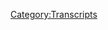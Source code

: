 {{Transcript
    | title         = [[546: April 1-3, 2021]]
    | caption       = [https://knowledgefight.libsyn.com/546-april-1-3-2021 Listen to this episode on Libsyn]
    | episodeNumber = [[546: April 1-3, 2021|546]]
    | length        = 01:49:30
}}

{{MessageBox
    | header     = Warning: Bot Generated Content
    | text       = This transcript was automatically generated by transcription software and likely contains many mistakes and misattributions. Please check the audio for definitive quotes, attribution, and context.
    | image      = N3yvass4myg91.webp
    | imagewidth = 50px
    | id         = warning
}}

{{TranscriptBlock
    | name      = Unknown Speaker
    | timestamp = 00:00:00.000
    | text      = N-N-N-N-N-N-Knowledge Fight
}}

{{TranscriptBlock
    | name      = Unknown Speaker
    | timestamp = 00:00:12.880
    | text      = Dan and Jordan, I am sweating.
}}

{{TranscriptBlock
    | name      = Unknown Speaker
    | timestamp = 00:00:19.519
    | text      = Knowledgefight.com, it's time to pray.
}}

{{TranscriptBlock
    | name      = Unknown Speaker
    | timestamp = 00:00:21.320
    | text      = I have great respect for Knowledgefight.
}}

{{TranscriptBlock
    | name      = Unknown Speaker
    | timestamp = 00:00:24.320
    | text      = Knowledgefight.
}}

{{TranscriptBlock
    | name      = Unknown Speaker
    | timestamp = 00:00:25.320
    | text      = I'm sick of them posing as if they're the good guys saying we are the bad guys.
}}

{{TranscriptBlock
    | name      = Unknown Speaker
    | timestamp = 00:00:29.239
    | text      = I love you.
}}

{{TranscriptBlock
    | name      = Unknown Speaker
    | timestamp = 00:00:30.239
    | text      = I'm going to get you.
}}

{{TranscriptBlock
    | name      = Unknown Speaker
    | timestamp = 00:00:31.239
    | text      = Knowledgefight.
}}

{{TranscriptBlock
    | name      = Unknown Speaker
    | timestamp = 00:00:32.240
    | text      = Dan and Jordan, Knowledgefight.
}}

{{TranscriptBlock
    | name      = Unknown Speaker
    | timestamp = 00:00:33.240
    | text      = I need money.
}}

{{TranscriptBlock
    | name      = Unknown Speaker
    | timestamp = 00:00:34.240
    | text      = Andy and Kansas.
}}

{{TranscriptBlock
    | name      = Unknown Speaker
    | timestamp = 00:00:35.240
    | text      = Andy and Kansas.
}}

{{TranscriptBlock
    | name      = Unknown Speaker
    | timestamp = 00:00:36.240
    | text      = Stop it.
}}

{{TranscriptBlock
    | name      = Unknown Speaker
    | timestamp = 00:00:37.240
    | text      = Andy and Kansas.
}}

{{TranscriptBlock
    | name      = Unknown Speaker
    | timestamp = 00:00:38.240
    | text      = Andy and Kansas.
}}

{{TranscriptBlock
    | name      = Unknown Speaker
    | timestamp = 00:00:39.240
    | text      = It's time to pray.
}}

{{TranscriptBlock
    | name      = Unknown Speaker
    | timestamp = 00:00:40.240
    | text      = Andy and Kansas, you're on the air.
}}

{{TranscriptBlock
    | name      = Unknown Speaker
    | timestamp = 00:00:41.240
    | text      = Thanks for holding us.
}}

{{TranscriptBlock
    | name      = Unknown Speaker
    | timestamp = 00:00:42.240
    | text      = Hello Alex, I'm a fifth-time caller, I'm a huge fan.
}}

{{TranscriptBlock
    | name      = Unknown Speaker
    | timestamp = 00:00:43.240
    | text      = I love your work.
}}

{{TranscriptBlock
    | name      = Unknown Speaker
    | timestamp = 00:00:44.240
    | text      = Knowledgefight.
}}

{{TranscriptBlock
    | name      = Unknown Speaker
    | timestamp = 00:00:45.240
    | text      = Knowledgefight.com.
}}

{{TranscriptBlock
    | name      = Unknown Speaker
    | timestamp = 00:00:46.240
    | text      = I love you.
}}

{{TranscriptBlock
    | name      = Unknown Speaker
    | timestamp = 00:00:47.240
    | text      = in Kansas, you're on the air, thanks for holding us.
}}

{{TranscriptBlock
    | name      = Unknown Speaker
    | timestamp = 00:00:49.520
    | text      = Hello, Alex, I'm a big fan color, I'm a huge fan.
}}

{{TranscriptBlock
    | name      = Unknown Speaker
    | timestamp = 00:00:51.840
    | text      = I love your work.
}}

{{TranscriptBlock
    | name      = Unknown Speaker
    | timestamp = 00:00:53.079
    | text      = Knowledge Fight, knowledgefight.com.
}}

{{TranscriptBlock
    | name      = Unknown Speaker
    | timestamp = 00:00:58.600
    | text      = I love you.
}}

{{TranscriptBlock
    | name      = Unknown Speaker
    | timestamp = 00:00:59.439
    | text      = Hey everybody, welcome back to Knowledge Fight, I'm Dan.
}}

{{TranscriptBlock
    | name      = Unknown Speaker
    | timestamp = 00:01:01.320
    | text      = I'm Jordan.
}}

{{TranscriptBlock
    | name      = Unknown Speaker
    | timestamp = 00:01:02.159
    | text      = We're a couple dudes, like to sit around,
}}

{{TranscriptBlock
    | name      = Unknown Speaker
    | timestamp = 00:01:03.240
    | text      = drink novelty beverages and talk a little bit
}}

{{TranscriptBlock
    | name      = Unknown Speaker
    | timestamp = 00:01:04.799
    | text      = about Alex Jones.
}}

{{TranscriptBlock
    | name      = Unknown Speaker
    | timestamp = 00:01:06.120
    | text      = Oh, indeed we are, Dan.
}}

{{TranscriptBlock
    | name      = Unknown Speaker
    | timestamp = 00:01:07.519
    | text      = Indeed.
}}

{{TranscriptBlock
    | name      = Unknown Speaker
    | timestamp = 00:01:08.359
    | text      = Dan?
}}

{{TranscriptBlock
    | name      = Unknown Speaker
    | timestamp = 00:01:09.200
    | text      = Yes, sir.
}}

{{TranscriptBlock
    | name      = Unknown Speaker
    | timestamp = 00:01:10.019
    | text      = Quick question.
}}

{{TranscriptBlock
    | name      = Unknown Speaker
    | timestamp = 00:01:10.859
    | text      = Jordan.
}}

{{TranscriptBlock
    | name      = Unknown Speaker
    | timestamp = 00:01:11.700
    | text      = What's your bright spot today?
}}

{{TranscriptBlock
    | name      = Unknown Speaker
    | timestamp = 00:01:12.519
    | text      = My bright spot today, Jordan, I had a realization
}}

{{TranscriptBlock
    | name      = Unknown Speaker
    | timestamp = 00:01:13.359
    | text      = that I've been listening to a fair amount
}}

{{TranscriptBlock
    | name      = Unknown Speaker
    | timestamp = 00:01:15.840
    | text      = of some podcasts for entertainment.
}}

{{TranscriptBlock
    | name      = Unknown Speaker
    | timestamp = 00:01:17.959
    | text      = Sure.
}}

{{TranscriptBlock
    | name      = Unknown Speaker
    | timestamp = 00:01:18.799
    | text      = Decompressing that high stress week or so,
}}

{{TranscriptBlock
    | name      = Unknown Speaker
    | timestamp = 00:01:22.239
    | text      = and I realized that one of the things
}}

{{TranscriptBlock
    | name      = Unknown Speaker
    | timestamp = 00:01:24.200
    | text      = that I really gravitate towards,
}}

{{TranscriptBlock
    | name      = Unknown Speaker
    | timestamp = 00:01:26.000
    | text      = there's a through line through a lot of them,
}}

{{TranscriptBlock
    | name      = Unknown Speaker
    | timestamp = 00:01:28.200
    | text      = and that is Matt Gourley.
}}

{{TranscriptBlock
    | name      = Unknown Speaker
    | timestamp = 00:01:31.280
    | text      = Matt Gourley's great.
}}

{{TranscriptBlock
    | name      = Unknown Speaker
    | timestamp = 00:01:32.280
    | text      = I think he adds so much to a podcast.
}}

{{TranscriptBlock
    | name      = Unknown Speaker
    | timestamp = 00:01:35.340
    | text      = He's great.
}}

{{TranscriptBlock
    | name      = Unknown Speaker
    | timestamp = 00:01:36.180
    | text      = And his vibe is so gentle and friendly.
}}

{{TranscriptBlock
    | name      = Unknown Speaker
    | timestamp = 00:01:38.359
    | text      = Underrated.
}}

{{TranscriptBlock
    | name      = Unknown Speaker
    | timestamp = 00:01:39.359
    | text      = As a counterweight to my listening
}}

{{TranscriptBlock
    | name      = Unknown Speaker
    | timestamp = 00:01:42.599
    | text      = to Alex Jones all the time,
}}

{{TranscriptBlock
    | name      = Unknown Speaker
    | timestamp = 00:01:44.379
    | text      = it really feels like that's like a balm
}}

{{TranscriptBlock
    | name      = Unknown Speaker
    | timestamp = 00:01:46.359
    | text      = that I can, Matt Gourley's a balm I can put on my hand.
}}

{{TranscriptBlock
    | name      = Unknown Speaker
    | timestamp = 00:01:49.819
    | text      = Matt Gourley's a classic glue guy, you know?
}}

{{TranscriptBlock
    | name      = Unknown Speaker
    | timestamp = 00:01:52.239
    | text      = He's like a Phil Hartman.
}}

{{TranscriptBlock
    | name      = Unknown Speaker
    | timestamp = 00:01:53.640
    | text      = He's got that Dave Foley kind of like
}}

{{TranscriptBlock
    | name      = Unknown Speaker
    | timestamp = 00:01:55.959
    | text      = straight man energy to him,
}}

{{TranscriptBlock
    | name      = Unknown Speaker
    | timestamp = 00:01:57.579
    | text      = but he's also incredibly hilarious.
}}

{{TranscriptBlock
    | name      = Unknown Speaker
    | timestamp = 00:01:59.439
    | text      = Very sharp.
}}

{{TranscriptBlock
    | name      = Unknown Speaker
    | timestamp = 00:02:00.280
    | text      = Really, really funny.
}}

{{TranscriptBlock
    | name      = Unknown Speaker
    | timestamp = 00:02:01.359
    | text      = And also I want to try and exploit my platform
}}

{{TranscriptBlock
    | name      = Unknown Speaker
    | timestamp = 00:02:03.579
    | text      = to now be like, if we're big enough.
}}

{{TranscriptBlock
    | name      = Unknown Speaker
    | timestamp = 00:02:05.159
    | text      = Hey, Matt Gourley, get over here.
}}

{{TranscriptBlock
    | name      = Unknown Speaker
    | timestamp = 00:02:07.959
    | text      = Come on, Matt Gourley, come on now.
}}

{{TranscriptBlock
    | name      = Unknown Speaker
    | timestamp = 00:02:09.759
    | text      = Hit a player up, Matt Gourley.
}}

{{TranscriptBlock
    | name      = Unknown Speaker
    | timestamp = 00:02:11.319
    | text      = I like it, I like it.
}}

{{TranscriptBlock
    | name      = Unknown Speaker
    | timestamp = 00:02:14.560
    | text      = Let's see if that works.
}}

{{TranscriptBlock
    | name      = Unknown Speaker
    | timestamp = 00:02:15.400
    | text      = Let's abuse our privileges.
}}

{{TranscriptBlock
    | name      = Unknown Speaker
    | timestamp = 00:02:16.560
    | text      = Yes, let's see.
}}

{{TranscriptBlock
    | name      = Unknown Speaker
    | timestamp = 00:02:17.680
    | text      = Jordan, how about you?
}}

{{TranscriptBlock
    | name      = Unknown Speaker
    | timestamp = 00:02:19.360
    | text      = Dan, I have the rare double Blight Spot.
}}

{{TranscriptBlock
    | name      = Unknown Speaker
    | timestamp = 00:02:23.759
    | text      = Double Blight Spot.
}}

{{TranscriptBlock
    | name      = Unknown Speaker
    | timestamp = 00:02:24.599
    | text      = No, the inverse of Double Blight Spot.
}}

{{TranscriptBlock
    | name      = Unknown Speaker
    | timestamp = 00:02:26.919
    | text      = The Double Blight Spot.
}}

{{TranscriptBlock
    | name      = Unknown Speaker
    | timestamp = 00:02:28.159
    | text      = That's a follow up to two Bright Spots.
}}

{{TranscriptBlock
    | name      = Unknown Speaker
    | timestamp = 00:02:31.360
    | text      = Yeah.
}}

{{TranscriptBlock
    | name      = Unknown Speaker
    | timestamp = 00:02:32.199
    | text      = This is unprecedented.
}}

{{TranscriptBlock
    | name      = Unknown Speaker
    | timestamp = 00:02:33.080
    | text      = First, we're going to go in chronological order.
}}

{{TranscriptBlock
    | name      = Unknown Speaker
    | timestamp = 00:02:35.800
    | text      = If you will recall, Dan, a while back,
}}

{{TranscriptBlock
    | name      = Unknown Speaker
    | timestamp = 00:02:38.379
    | text      = I told you about a pear that I ate.
}}

{{TranscriptBlock
    | name      = Unknown Speaker
    | timestamp = 00:02:40.000
    | text      = Sure.
}}

{{TranscriptBlock
    | name      = Unknown Speaker
    | timestamp = 00:02:40.840
    | text      = It was a delicious pear.
}}

{{TranscriptBlock
    | name      = Unknown Speaker
    | timestamp = 00:02:41.680
    | text      = Oh, I got some pears for you in the other room, by the way.
}}

{{TranscriptBlock
    | name      = Unknown Speaker
    | timestamp = 00:02:43.280
    | text      = Of course, I'm going to enjoy those.
}}

{{TranscriptBlock
    | name      = Unknown Speaker
    | timestamp = 00:02:45.400
    | text      = But my partner's moms both decided
}}

{{TranscriptBlock
    | name      = Unknown Speaker
    | timestamp = 00:02:48.879
    | text      = that we got to do something for this.
}}

{{TranscriptBlock
    | name      = Unknown Speaker
    | timestamp = 00:02:51.960
    | text      = So they ordered me a pear.
}}

{{TranscriptBlock
    | name      = Unknown Speaker
    | timestamp = 00:02:53.719
    | text      = Wait, they realized they had to do something about you?
}}

{{TranscriptBlock
    | name      = Unknown Speaker
    | timestamp = 00:02:55.479
    | text      = They had to do something about this pear thing.
}}

{{TranscriptBlock
    | name      = Unknown Speaker
    | timestamp = 00:02:58.419
    | text      = They were inspired into action.
}}

{{TranscriptBlock
    | name      = Unknown Speaker
    | timestamp = 00:03:01.599
    | text      = So they ordered me a pear from a place that has great pears.
}}

{{TranscriptBlock
    | name      = Unknown Speaker
    | timestamp = 00:03:06.199
    | text      = Sure.
}}

{{TranscriptBlock
    | name      = Unknown Speaker
    | timestamp = 00:03:07.020
    | text      = To the point where I can't eat it.
}}

{{TranscriptBlock
    | name      = Unknown Speaker
    | timestamp = 00:03:09.039
    | text      = It looks too much like the pear.
}}

{{TranscriptBlock
    | name      = Unknown Speaker
    | timestamp = 00:03:11.080
    | text      = It's like a platonic pear.
}}

{{TranscriptBlock
    | name      = Unknown Speaker
    | timestamp = 00:03:12.400
    | text      = Yeah, it's like a platonic pear, where you're like,
}}

{{TranscriptBlock
    | name      = Unknown Speaker
    | timestamp = 00:03:15.219
    | text      = I don't know what to do with this pear.
}}

{{TranscriptBlock
    | name      = Unknown Speaker
    | timestamp = 00:03:16.919
    | text      = I'm going to eat it.
}}

{{TranscriptBlock
    | name      = Unknown Speaker
    | timestamp = 00:03:17.560
    | text      = It's going to be amazing.
}}

{{TranscriptBlock
    | name      = Unknown Speaker
    | timestamp = 00:03:18.319
    | text      = Yeah, of course you're going to eat it.
}}

{{TranscriptBlock
    | name      = Unknown Speaker
    | timestamp = 00:03:19.199
    | text      = You got to.
}}

{{TranscriptBlock
    | name      = Unknown Speaker
    | timestamp = 00:03:19.819
    | text      = And then you'll recall that I said something about how
}}

{{TranscriptBlock
    | name      = Unknown Speaker
    | timestamp = 00:03:24.120
    | text      = my brain was functioning.
}}

{{TranscriptBlock
    | name      = Unknown Speaker
    | timestamp = 00:03:25.360
    | text      = Yeah.
}}

{{TranscriptBlock
    | name      = Unknown Speaker
    | timestamp = 00:03:25.860
    | text      = And Black Dragon Queen Christy sent me
}}

{{TranscriptBlock
    | name      = Unknown Speaker
    | timestamp = 00:03:28.560
    | text      = an incredibly kind card.
}}

{{TranscriptBlock
    | name      = Unknown Speaker
    | timestamp = 00:03:30.719
    | text      = Artistic pear?
}}

{{TranscriptBlock
    | name      = Unknown Speaker
    | timestamp = 00:03:31.759
    | text      = Yeah, well, I wish it was a pear, always.
}}

{{TranscriptBlock
    | name      = Unknown Speaker
    | timestamp = 00:03:34.439
    | text      = All things should be pears.
}}

{{TranscriptBlock
    | name      = Unknown Speaker
    | timestamp = 00:03:35.599
    | text      = But she really touched me.
}}

{{TranscriptBlock
    | name      = Unknown Speaker
    | timestamp = 00:03:37.400
    | text      = And it was very kind of her.
}}

{{TranscriptBlock
    | name      = Unknown Speaker
    | timestamp = 00:03:39.120
    | text      = That is great.
}}

{{TranscriptBlock
    | name      = Unknown Speaker
    | timestamp = 00:03:40.080
    | text      = Double bright spot.
}}

{{TranscriptBlock
    | name      = Unknown Speaker
    | timestamp = 00:03:41.120
    | text      = Hey, things are looking real bright.
}}

{{TranscriptBlock
    | name      = Unknown Speaker
    | timestamp = 00:03:43.159
    | text      = And I actually got to say, I may have another bright spot.
}}

{{TranscriptBlock
    | name      = Unknown Speaker
    | timestamp = 00:03:46.199
    | text      = Oh, no.
}}

{{TranscriptBlock
    | name      = Unknown Speaker
    | timestamp = 00:03:46.719
    | text      = And if you're going with two, I'm going to give another one.
}}

{{TranscriptBlock
    | name      = Unknown Speaker
    | timestamp = 00:03:48.560
    | text      = We're going to do a quadruple bright spot?
}}

{{TranscriptBlock
    | name      = Unknown Speaker
    | timestamp = 00:03:50.719
    | text      = I may.
}}

{{TranscriptBlock
    | name      = Unknown Speaker
    | timestamp = 00:03:51.319
    | text      = And that is that I really got into today's episode.
}}

{{TranscriptBlock
    | name      = Unknown Speaker
    | timestamp = 00:03:56.560
    | text      = You did.
}}

{{TranscriptBlock
    | name      = Unknown Speaker
    | timestamp = 00:03:57.039
    | text      = You know, it's an Easter miracle.
}}

{{TranscriptBlock
    | name      = Unknown Speaker
    | timestamp = 00:04:00.439
    | text      = I found something.
}}

{{TranscriptBlock
    | name      = Unknown Speaker
    | timestamp = 00:04:01.879
    | text      = I was not expecting Alex to be at all kind of like, oh,
}}

{{TranscriptBlock
    | name      = Unknown Speaker
    | timestamp = 00:04:05.039
    | text      = I can talk about this.
}}

{{TranscriptBlock
    | name      = Unknown Speaker
    | timestamp = 00:04:06.000
    | text      = This is interesting.
}}

{{TranscriptBlock
    | name      = Unknown Speaker
    | timestamp = 00:04:06.759
    | text      = So you would say that Alex has risen.
}}

{{TranscriptBlock
    | name      = Unknown Speaker
    | timestamp = 00:04:08.520
    | text      = He's risen indeed.
}}

{{TranscriptBlock
    | name      = Unknown Speaker
    | timestamp = 00:04:09.360
    | text      = He's risen indeed.
}}

{{TranscriptBlock
    | name      = Unknown Speaker
    | timestamp = 00:04:10.400
    | text      = He's risen indeed.
}}

{{TranscriptBlock
    | name      = Unknown Speaker
    | timestamp = 00:04:12.879
    | text      = And we will get down to business on all that.
}}

{{TranscriptBlock
    | name      = Unknown Speaker
    | timestamp = 00:04:14.759
    | text      = But before we do, Jordan, let's take a little moment
}}

{{TranscriptBlock
    | name      = Unknown Speaker
    | timestamp = 00:04:16.399
    | text      = to say thank you to some new wonks.
}}

{{TranscriptBlock
    | name      = Unknown Speaker
    | timestamp = 00:04:18.000
    | text      = Oh, that's not a bad idea at all.
}}

{{TranscriptBlock
    | name      = Unknown Speaker
    | timestamp = 00:04:19.399
    | text      = So first, Scroton the Strong, thank you so much.
}}

{{TranscriptBlock
    | name      = Unknown Speaker
    | timestamp = 00:04:21.519
    | text      = You are now a policy wonk.
}}

{{TranscriptBlock
    | name      = Unknown Speaker
    | timestamp = 00:04:22.800
    | text      = I'm a policy wonk.
}}

{{TranscriptBlock
    | name      = Unknown Speaker
    | timestamp = 00:04:23.839
    | text      = Thanks, Scroton.
}}

{{TranscriptBlock
    | name      = Unknown Speaker
    | timestamp = 00:04:24.720
    | text      = Thank you.
}}

{{TranscriptBlock
    | name      = Unknown Speaker
    | timestamp = 00:04:25.220
    | text      = Next, Melissa Kay, thank you so much.
}}

{{TranscriptBlock
    | name      = Unknown Speaker
    | timestamp = 00:04:26.720
    | text      = You are now a policy wonk.
}}

{{TranscriptBlock
    | name      = Unknown Speaker
    | timestamp = 00:04:27.920
    | text      = I'm a policy wonk.
}}

{{TranscriptBlock
    | name      = Unknown Speaker
    | timestamp = 00:04:28.959
    | text      = Thank you very much, Melissa.
}}

{{TranscriptBlock
    | name      = Unknown Speaker
    | timestamp = 00:04:30.199
    | text      = Thank you.
}}

{{TranscriptBlock
    | name      = Unknown Speaker
    | timestamp = 00:04:30.699
    | text      = Next, oh, man, I remember when I first
}}

{{TranscriptBlock
    | name      = Unknown Speaker
    | timestamp = 00:04:32.360
    | text      = realized that Missy was short for Melissa.
}}

{{TranscriptBlock
    | name      = Unknown Speaker
    | timestamp = 00:04:34.959
    | text      = It's a weird day.
}}

{{TranscriptBlock
    | name      = Unknown Speaker
    | timestamp = 00:04:35.959
    | text      = Anyway, sorry, Melissa.
}}

{{TranscriptBlock
    | name      = Unknown Speaker
    | timestamp = 00:04:36.920
    | text      = Next, Trek With Tyler, thank you so much.
}}

{{TranscriptBlock
    | name      = Unknown Speaker
    | timestamp = 00:04:38.879
    | text      = You are now policy wonk.
}}

{{TranscriptBlock
    | name      = Unknown Speaker
    | timestamp = 00:04:40.139
    | text      = I'm a policy wonk.
}}

{{TranscriptBlock
    | name      = Unknown Speaker
    | timestamp = 00:04:41.279
    | text      = Thank you very much, TWT.
}}

{{TranscriptBlock
    | name      = Unknown Speaker
    | timestamp = 00:04:43.439
    | text      = Next, Owen but not the Dumb One.
}}

{{TranscriptBlock
    | name      = Unknown Speaker
    | timestamp = 00:04:45.180
    | text      = Thank you so much.
}}

{{TranscriptBlock
    | name      = Unknown Speaker
    | timestamp = 00:04:45.920
    | text      = You are now a policy wonk.
}}

{{TranscriptBlock
    | name      = Unknown Speaker
    | timestamp = 00:04:47.000
    | text      = I'm a policy wonk.
}}

{{TranscriptBlock
    | name      = Unknown Speaker
    | timestamp = 00:04:47.879
    | text      = Thank you very much.
}}

{{TranscriptBlock
    | name      = Unknown Speaker
    | timestamp = 00:04:48.779
    | text      = There are a surprising number of competitions.
}}

{{TranscriptBlock
    | name      = Unknown Speaker
    | timestamp = 00:04:51.339
    | text      = Troyer.
}}

{{TranscriptBlock
    | name      = Unknown Speaker
    | timestamp = 00:04:51.839
    | text      = For Dumb Owen Tea, I was going to say.
}}

{{TranscriptBlock
    | name      = Unknown Speaker
    | timestamp = 00:04:54.680
    | text      = Next, Kathleen Y. Thank you so much you are now a policy wonk.
}}

{{TranscriptBlock
    | name      = Unknown Speaker
    | timestamp = 00:04:58.000
    | text      = I'm a policy wonk.
}}

{{TranscriptBlock
    | name      = Unknown Speaker
    | timestamp = 00:04:59.040
    | text      = Thank you, Kathleen.
}}

{{TranscriptBlock
    | name      = Unknown Speaker
    | timestamp = 00:05:00.180
    | text      = Thank you.
}}

{{TranscriptBlock
    | name      = Unknown Speaker
    | timestamp = 00:05:00.680
    | text      = Next, pretty quick for a Canadian.
}}

{{TranscriptBlock
    | name      = Unknown Speaker
    | timestamp = 00:05:02.100
    | text      = Thank you so much you are now a policy wonk.
}}

{{TranscriptBlock
    | name      = Unknown Speaker
    | timestamp = 00:05:03.959
    | text      = I'm a policy wonk.
}}

{{TranscriptBlock
    | name      = Unknown Speaker
    | timestamp = 00:05:04.980
    | text      = Thank you very much! Pretty quick.
}}

{{TranscriptBlock
    | name      = Unknown Speaker
    | timestamp = 00:05:07.220
    | text      = And we've got a couple of special things going on here over the weekend.
}}

{{TranscriptBlock
    | name      = Unknown Speaker
    | timestamp = 00:05:11.699
    | text      = Alright.
}}

{{TranscriptBlock
    | name      = Unknown Speaker
    | timestamp = 00:05:12.199
    | text      = We had a couple birthdays that I'd like to give a little shoutout to.
}}

{{TranscriptBlock
    | name      = Unknown Speaker
    | timestamp = 00:05:15.779
    | text      = It's our April birthday shoutout that we're gonna do probably three or four more times this one.
}}

{{TranscriptBlock
    | name      = Unknown Speaker
    | timestamp = 00:05:21.300
    | text      = First, Alexander reached out and wanted to wish Iris a happy birthday.
}}

{{TranscriptBlock
    | name      = Unknown Speaker
    | timestamp = 00:05:24.980
    | text      = Oh, a happy birthday, Iris.
}}

{{TranscriptBlock
    | name      = Unknown Speaker
    | timestamp = 00:05:26.339
    | text      = Happy birthday, Iris.
}}

{{TranscriptBlock
    | name      = Unknown Speaker
    | timestamp = 00:05:27.139
    | text      = Yeah, of course.
}}

{{TranscriptBlock
    | name      = Unknown Speaker
    | timestamp = 00:05:27.699
    | text      = Hope you have a good one, or had a good one, I guess,
}}

{{TranscriptBlock
    | name      = Unknown Speaker
    | timestamp = 00:05:29.379
    | text      = because since this is coming out probably after your birthday.
}}

{{TranscriptBlock
    | name      = Unknown Speaker
    | timestamp = 00:05:31.540
    | text      = Don't worry about it. Deal with it, Iris.
}}

{{TranscriptBlock
    | name      = Unknown Speaker
    | timestamp = 00:05:33.540
    | text      = Now, this next one's very special. It goes out to a cat.
}}

{{TranscriptBlock
    | name      = Unknown Speaker
    | timestamp = 00:05:36.180
    | text      = Okay.
}}

{{TranscriptBlock
    | name      = Unknown Speaker
    | timestamp = 00:05:36.680
    | text      = It was a birthday cat.
}}

{{TranscriptBlock
    | name      = Unknown Speaker
    | timestamp = 00:05:37.379
    | text      = Well, then we do birthday cats on command.
}}

{{TranscriptBlock
    | name      = Unknown Speaker
    | timestamp = 00:05:40.339
    | text      = Yes.
}}

{{TranscriptBlock
    | name      = Unknown Speaker
    | timestamp = 00:05:40.839
    | text      = On command!
}}

{{TranscriptBlock
    | name      = Unknown Speaker
    | timestamp = 00:05:41.860
    | text      = Yeah.
}}

{{TranscriptBlock
    | name      = Unknown Speaker
    | timestamp = 00:05:42.360
    | text      = No birthday months for cats.
}}

{{TranscriptBlock
    | name      = Unknown Speaker
    | timestamp = 00:05:43.139
    | text      = That's the loophole.
}}

{{TranscriptBlock
    | name      = Unknown Speaker
    | timestamp = 00:05:44.100
    | text      = Yeah, exactly.
}}

{{TranscriptBlock
    | name      = Unknown Speaker
    | timestamp = 00:05:44.980
    | text      = And this is a cat named Pleiades.
}}

{{TranscriptBlock
    | name      = Unknown Speaker
    | timestamp = 00:05:47.300
    | text      = Oh, well, shit!
}}

{{TranscriptBlock
    | name      = Unknown Speaker
    | timestamp = 00:05:48.579
    | text      = How do you not wish Pleiades the cat a happy birthday?
}}

{{TranscriptBlock
    | name      = Unknown Speaker
    | timestamp = 00:05:50.420
    | text      = I don't know, because the light from Pleiades takes several hundred thousand years to get to us.
}}

{{TranscriptBlock
    | name      = Unknown Speaker
    | timestamp = 00:05:55.699
    | text      = Well, it just got here.
}}

{{TranscriptBlock
    | name      = Unknown Speaker
    | timestamp = 00:05:57.300
    | text      = Oh, okay.
}}

{{TranscriptBlock
    | name      = Unknown Speaker
    | timestamp = 00:05:59.220
    | text      = Happy birthday.
}}

{{TranscriptBlock
    | name      = Unknown Speaker
    | timestamp = 00:06:00.019
    | text      = Nicely done.
}}

{{TranscriptBlock
    | name      = Unknown Speaker
    | timestamp = 00:06:00.740
    | text      = So, Jordan, today we're going to be going over April 1st through 3rd 2021 Blackjack.
}}

{{TranscriptBlock
    | name      = Unknown Speaker
    | timestamp = 00:06:06.500
    | text      = Ah! I never had a chance on that one.
}}

{{TranscriptBlock
    | name      = Unknown Speaker
    | timestamp = 00:06:08.579
    | text      = No, I really sped up.
}}

{{TranscriptBlock
    | name      = Unknown Speaker
    | timestamp = 00:06:09.939
    | text      = You were too good for that one.
}}

{{TranscriptBlock
    | name      = Unknown Speaker
    | timestamp = 00:06:10.579
    | text      = Through the home stretch.
}}

{{TranscriptBlock
    | name      = Unknown Speaker
    | timestamp = 00:06:11.300
    | text      = Yeah, yeah, yeah.
}}

{{TranscriptBlock
    | name      = Unknown Speaker
    | timestamp = 00:06:12.019
    | text      = Um, so this is Thursday and Friday of last week,
}}

{{TranscriptBlock
    | name      = Unknown Speaker
    | timestamp = 00:06:15.300
    | text      = and then Saturday Alex fucked around and went into studio and recorded a special thing.
}}

{{TranscriptBlock
    | name      = Unknown Speaker
    | timestamp = 00:06:19.939
    | text      = Oh, sure, why not?
}}

{{TranscriptBlock
    | name      = Unknown Speaker
    | timestamp = 00:06:20.819
    | text      = And once we get going, you'll understand why I had to cover that Saturday thing.
}}

{{TranscriptBlock
    | name      = Unknown Speaker
    | timestamp = 00:06:24.660
    | text      = No, no, of course, of course.
}}

{{TranscriptBlock
    | name      = Unknown Speaker
    | timestamp = 00:06:26.259
    | text      = But first, here's an out of context drop from today's show.
}}

{{TranscriptBlock
    | name      = Unknown Speaker
    | timestamp = 00:06:28.420
    | text      = The devil ain't cool, man.
}}

{{TranscriptBlock
    | name      = Unknown Speaker
    | timestamp = 00:06:30.339
    | text      = He's not what gives you the hot cheerleaders and the partying and the fun.
}}

{{TranscriptBlock
    | name      = Unknown Speaker
    | timestamp = 00:06:34.259
    | text      = Oh. Hmm.
}}

{{TranscriptBlock
    | name      = Unknown Speaker
    | timestamp = 00:06:36.019
    | text      = Actually, I thought that was the...
}}

{{TranscriptBlock
    | name      = Unknown Speaker
    | timestamp = 00:06:37.620
    | text      = I thought that's what he specifically tried to tempt you with.
}}

{{TranscriptBlock
    | name      = Unknown Speaker
    | timestamp = 00:06:40.660
    | text      = Every depiction in media.
}}

{{TranscriptBlock
    | name      = Unknown Speaker
    | timestamp = 00:06:41.939
    | text      = I was gonna say, he's the one who gets you that stuff.
}}

{{TranscriptBlock
    | name      = Unknown Speaker
    | timestamp = 00:06:45.379
    | text      = God is the one who gets you eternal happiness by forgoing those specific things.
}}

{{TranscriptBlock
    | name      = Unknown Speaker
    | timestamp = 00:06:50.259
    | text      = Yep, that's always been my understanding.
}}

{{TranscriptBlock
    | name      = Unknown Speaker
    | timestamp = 00:06:51.699
    | text      = Every chick tract that I've ever seen.
}}

{{TranscriptBlock
    | name      = Unknown Speaker
    | timestamp = 00:06:53.939
    | text      = Almost entirely like, hey, that hot girl, you gotta avoid her.
}}

{{TranscriptBlock
    | name      = Unknown Speaker
    | timestamp = 00:06:57.139
    | text      = And the fun and the partying.
}}

{{TranscriptBlock
    | name      = Unknown Speaker
    | timestamp = 00:06:58.180
    | text      = It's terrifying.
}}

{{TranscriptBlock
    | name      = Unknown Speaker
    | timestamp = 00:06:59.220
    | text      = Don't do the fun and the partying.
}}

{{TranscriptBlock
    | name      = Unknown Speaker
    | timestamp = 00:07:00.500
    | text      = Jesus hates it.
}}

{{TranscriptBlock
    | name      = Unknown Speaker
    | timestamp = 00:07:01.300
    | text      = Yeah.
}}

{{TranscriptBlock
    | name      = Unknown Speaker
    | timestamp = 00:07:01.860
    | text      = So, my man.
}}

{{TranscriptBlock
    | name      = Unknown Speaker
    | timestamp = 00:07:03.699
    | text      = Yeah.
}}

{{TranscriptBlock
    | name      = Unknown Speaker
    | timestamp = 00:07:04.660
    | text      = I want to preface this really quick.
}}

{{TranscriptBlock
    | name      = Unknown Speaker
    | timestamp = 00:07:06.339
    | text      = Sure.
}}

{{TranscriptBlock
    | name      = Unknown Speaker
    | timestamp = 00:07:06.740
    | text      = I want to set this up.
}}

{{TranscriptBlock
    | name      = Unknown Speaker
    | timestamp = 00:07:07.860
    | text      = All right.
}}

{{TranscriptBlock
    | name      = Unknown Speaker
    | timestamp = 00:07:08.660
    | text      = This April 1st episode, if it was an April Fool's episode, I would admire the hell out of it.
}}

{{TranscriptBlock
    | name      = Unknown Speaker
    | timestamp = 00:07:17.060
    | text      = Because there's a number of things that go on that you could interpret as being like,
}}

{{TranscriptBlock
    | name      = Unknown Speaker
    | timestamp = 00:07:21.220
    | text      = yeah, he's fucking around.
}}

{{TranscriptBlock
    | name      = Unknown Speaker
    | timestamp = 00:07:22.500
    | text      = Sure, but it's not.
}}

{{TranscriptBlock
    | name      = Unknown Speaker
    | timestamp = 00:07:23.779
    | text      = Like this, this could be an April Fool's gag.
}}

{{TranscriptBlock
    | name      = Unknown Speaker
    | timestamp = 00:07:26.579
    | text      = And I've been doing a lot of studying the last few weeks on a particular subject that
}}

{{TranscriptBlock
    | name      = Unknown Speaker
    | timestamp = 00:07:31.779
    | text      = Rob Doob brought to my attention and that the rest of the crew kept basically pestering
}}

{{TranscriptBlock
    | name      = Unknown Speaker
    | timestamp = 00:07:35.939
    | text      = me about.
}}

{{TranscriptBlock
    | name      = Unknown Speaker
    | timestamp = 00:07:36.980
    | text      = And I finally, last night and today, read it.
}}

{{TranscriptBlock
    | name      = Unknown Speaker
    | timestamp = 00:07:41.379
    | text      = And it is the smoking gun of smoking guns of smoking guns.
}}

{{TranscriptBlock
    | name      = Unknown Speaker
    | timestamp = 00:07:45.779
    | text      = This is green eggs and ham.
}}

{{TranscriptBlock
    | name      = Unknown Speaker
    | timestamp = 00:07:46.660
    | text      = And I'm the type of guy that always gets on air.
}}

{{TranscriptBlock
    | name      = Unknown Speaker
    | timestamp = 00:07:48.579
    | text      = And I tell you, next hour, I'm going to cover this big story.
}}

{{TranscriptBlock
    | name      = Unknown Speaker
    | timestamp = 00:07:53.220
    | text      = And then I'll start telling you what the big story is right away.
}}

{{TranscriptBlock
    | name      = Unknown Speaker
    | timestamp = 00:07:55.620
    | text      = Right.
}}

{{TranscriptBlock
    | name      = Unknown Speaker
    | timestamp = 00:07:56.019
    | text      = The tactic and media, as I say, coming up.
}}

{{TranscriptBlock
    | name      = Unknown Speaker
    | timestamp = 00:07:57.540
    | text      = So you keep listening.
}}

{{TranscriptBlock
    | name      = Unknown Speaker
    | timestamp = 00:07:58.579
    | text      = I don't do that.
}}

{{TranscriptBlock
    | name      = Unknown Speaker
    | timestamp = 00:08:00.420
    | text      = I'm bad at my job.
}}

{{TranscriptBlock
    | name      = Unknown Speaker
    | timestamp = 00:08:02.500
    | text      = If you just put out the big news and don't have some fanfare, like a 20th Century Fox
}}

{{TranscriptBlock
    | name      = Unknown Speaker
    | timestamp = 00:08:10.180
    | text      = intro, which is not how it goes.
}}

{{TranscriptBlock
    | name      = Unknown Speaker
    | timestamp = 00:08:15.540
    | text      = A rip off of old British newsreels.
}}

{{TranscriptBlock
    | name      = Unknown Speaker
    | timestamp = 00:08:18.420
    | text      = People don't care.
}}

{{TranscriptBlock
    | name      = Unknown Speaker
    | timestamp = 00:08:19.459
    | text      = And it just becomes part of the background ambient noise.
}}

{{TranscriptBlock
    | name      = Unknown Speaker
    | timestamp = 00:08:23.220
    | text      = And they actually get conditioned to the tyranny.
}}

{{TranscriptBlock
    | name      = Unknown Speaker
    | timestamp = 00:08:28.019
    | text      = You actually become a tool of evil.
}}

{{TranscriptBlock
    | name      = Unknown Speaker
    | timestamp = 00:08:32.340
    | text      = You know, I almost just go off air for a month and just shut info wars down.
}}

{{TranscriptBlock
    | name      = Unknown Speaker
    | timestamp = 00:08:37.059
    | text      = And then if I came back and covered this, we might be able to save the planet.
}}

{{TranscriptBlock
    | name      = Unknown Speaker
    | timestamp = 00:08:40.899
    | text      = I hate you so much.
}}

{{TranscriptBlock
    | name      = Unknown Speaker
    | timestamp = 00:08:42.340
    | text      = You see what I mean?
}}

{{TranscriptBlock
    | name      = Unknown Speaker
    | timestamp = 00:08:43.220
    | text      = April Fools.
}}

{{TranscriptBlock
    | name      = Unknown Speaker
    | timestamp = 00:08:43.940
    | text      = I hate you so much.
}}

{{TranscriptBlock
    | name      = Unknown Speaker
    | timestamp = 00:08:46.980
    | text      = That should have ended with, should I be saying any of this?
}}

{{TranscriptBlock
    | name      = Unknown Speaker
    | timestamp = 00:08:50.019
    | text      = Perhaps not.
}}

{{TranscriptBlock
    | name      = Unknown Speaker
    | timestamp = 00:08:50.980
    | text      = I have the gun, the smoking gun to end all smoking guns and...
}}

{{TranscriptBlock
    | name      = Unknown Speaker
    | timestamp = 00:08:55.620
    | text      = See you in a month, assholes!
}}

{{TranscriptBlock
    | name      = Unknown Speaker
    | timestamp = 00:08:57.299
    | text      = Yeah, I'm gonna disappear for a while.
}}

{{TranscriptBlock
    | name      = Unknown Speaker
    | timestamp = 00:08:58.419
    | text      = This is your fault.
}}

{{TranscriptBlock
    | name      = Unknown Speaker
    | timestamp = 00:08:59.620
    | text      = You don't get this smoking gun.
}}

{{TranscriptBlock
    | name      = Unknown Speaker
    | timestamp = 00:09:01.220
    | text      = So that's an interesting idea for Alex.
}}

{{TranscriptBlock
    | name      = Unknown Speaker
    | timestamp = 00:09:03.379
    | text      = The idea of disappearing like he's Sting going to the rafters.
}}

{{TranscriptBlock
    | name      = Unknown Speaker
    | timestamp = 00:09:06.659
    | text      = Sure, sure, sure, sure.
}}

{{TranscriptBlock
    | name      = Unknown Speaker
    | timestamp = 00:09:07.460
    | text      = Not fighting for WCW or NWO.
}}

{{TranscriptBlock
    | name      = Unknown Speaker
    | timestamp = 00:09:10.179
    | text      = If you love something, let it go.
}}

{{TranscriptBlock
    | name      = Unknown Speaker
    | timestamp = 00:09:12.740
    | text      = I do like the idea of Alex coming back with just face paint.
}}

{{TranscriptBlock
    | name      = Unknown Speaker
    | timestamp = 00:09:15.539
    | text      = Crow face paint.
}}

{{TranscriptBlock
    | name      = Unknown Speaker
    | timestamp = 00:09:16.419
    | text      = A brooding Alex Jones.
}}

{{TranscriptBlock
    | name      = Unknown Speaker
    | timestamp = 00:09:21.620
    | text      = I'm Bruce Lee's grandson.
}}

{{TranscriptBlock
    | name      = Unknown Speaker
    | timestamp = 00:09:23.379
    | text      = So he doesn't disappear for a month, but he does do what I would say is the next best thing.
}}

{{TranscriptBlock
    | name      = Unknown Speaker
    | timestamp = 00:09:29.299
    | text      = What have I told you?
}}

{{TranscriptBlock
    | name      = Unknown Speaker
    | timestamp = 00:09:31.220
    | text      = I have the document from John Hopkins where they plan the whole attack,
}}

{{TranscriptBlock
    | name      = Unknown Speaker
    | timestamp = 00:09:35.860
    | text      = plan the SARS attack, planned the Ebola attack, planned the COVID-19 attack,
}}

{{TranscriptBlock
    | name      = Unknown Speaker
    | timestamp = 00:09:42.019
    | text      = and then have a plan through vaccines to brain damage you and give you Alzheimer's
}}

{{TranscriptBlock
    | name      = Unknown Speaker
    | timestamp = 00:09:46.820
    | text      = and sterilize you.
}}

{{TranscriptBlock
    | name      = Unknown Speaker
    | timestamp = 00:09:47.940
    | text      = And then how they're even going to blame the politicians
}}

{{TranscriptBlock
    | name      = Unknown Speaker
    | timestamp = 00:09:51.379
    | text      = and how they even set up President Trump to do it.
}}

{{TranscriptBlock
    | name      = Unknown Speaker
    | timestamp = 00:09:54.659
    | text      = I would be interested in that.
}}

{{TranscriptBlock
    | name      = Unknown Speaker
    | timestamp = 00:09:56.740
    | text      = Imagine having that smoking gun.
}}

{{TranscriptBlock
    | name      = Unknown Speaker
    | timestamp = 00:10:00.100
    | text      = I'm imagining it.
}}

{{TranscriptBlock
    | name      = Unknown Speaker
    | timestamp = 00:10:01.940
    | text      = In your hand.
}}

{{TranscriptBlock
    | name      = Unknown Speaker
    | timestamp = 00:10:04.580
    | text      = Mail it to me.
}}

{{TranscriptBlock
    | name      = Unknown Speaker
    | timestamp = 00:10:05.220
    | text      = Word for word, admitting the whole thing.
}}

{{TranscriptBlock
    | name      = Unknown Speaker
    | timestamp = 00:10:07.059
    | text      = And then you'd ask, why would they write such a thing?
}}

{{TranscriptBlock
    | name      = Unknown Speaker
    | timestamp = 00:10:08.899
    | text      = Well, I know why.
}}

{{TranscriptBlock
    | name      = Unknown Speaker
    | timestamp = 00:10:09.700
    | text      = I can explain it.
}}

{{TranscriptBlock
    | name      = Unknown Speaker
    | timestamp = 00:10:10.659
    | text      = But you know what?
}}

{{TranscriptBlock
    | name      = Unknown Speaker
    | timestamp = 00:10:11.700
    | text      = I'm not going to cover it.
}}

{{TranscriptBlock
    | name      = Unknown Speaker
    | timestamp = 00:10:16.500
    | text      = I'm going to put together graphics and I'm going to put all the different pieces together.
}}

{{TranscriptBlock
    | name      = Unknown Speaker
    | timestamp = 00:10:21.779
    | text      = And I'm going to come in here Saturday and I'm going to tape for one hour at noon.
}}

{{TranscriptBlock
    | name      = Unknown Speaker
    | timestamp = 00:10:25.940
    | text      = Make sure it's all perfect.
}}

{{TranscriptBlock
    | name      = Unknown Speaker
    | timestamp = 00:10:27.460
    | text      = Yeah.
}}

{{TranscriptBlock
    | name      = Unknown Speaker
    | timestamp = 00:10:27.779
    | text      = And then at 2 p.m. central, we should have it ready.
}}

{{TranscriptBlock
    | name      = Unknown Speaker
    | timestamp = 00:10:30.580
    | text      = We will stream it back to back hour after hour until I go live Sunday on Easter at 4 p.m.
}}

{{TranscriptBlock
    | name      = Unknown Speaker
    | timestamp = 00:10:38.259
    | text      = Central Standard Time, as I always do on Sundays.
}}

{{TranscriptBlock
    | name      = Unknown Speaker
    | timestamp = 00:10:41.860
    | text      = What a dick.
}}

{{TranscriptBlock
    | name      = Unknown Speaker
    | timestamp = 00:10:43.379
    | text      = That's amazing.
}}

{{TranscriptBlock
    | name      = Unknown Speaker
    | timestamp = 00:10:44.659
    | text      = I've got smoking gun proof, but I'm not going to talk about it.
}}

{{TranscriptBlock
    | name      = Unknown Speaker
    | timestamp = 00:10:48.580
    | text      = Not until Sunday.
}}

{{TranscriptBlock
    | name      = Unknown Speaker
    | timestamp = 00:10:49.700
    | text      = That's some Dom sub shit.
}}

{{TranscriptBlock
    | name      = Unknown Speaker
    | timestamp = 00:10:52.740
    | text      = I can't handle that.
}}

{{TranscriptBlock
    | name      = Unknown Speaker
    | timestamp = 00:10:53.860
    | text      = I'm not into this type of relationship, dude.
}}

{{TranscriptBlock
    | name      = Unknown Speaker
    | timestamp = 00:10:56.259
    | text      = I'm sorry.
}}

{{TranscriptBlock
    | name      = Unknown Speaker
    | timestamp = 00:10:57.059
    | text      = Yeah.
}}

{{TranscriptBlock
    | name      = Unknown Speaker
    | timestamp = 00:10:57.460
    | text      = I mean, unfortunately for me, I was like, wow, that is ridiculous.
}}

{{TranscriptBlock
    | name      = Unknown Speaker
    | timestamp = 00:11:02.580
    | text      = You can come on Saturday.
}}

{{TranscriptBlock
    | name      = Unknown Speaker
    | timestamp = 00:11:04.340
    | text      = No!
}}

{{TranscriptBlock
    | name      = Unknown Speaker
    | timestamp = 00:11:04.820
    | text      = That kind of...
}}

{{TranscriptBlock
    | name      = Unknown Speaker
    | timestamp = 00:11:05.379
    | text      = Disagree.
}}

{{TranscriptBlock
    | name      = Unknown Speaker
    | timestamp = 00:11:06.179
    | text      = That kind of presentation is ridiculous.
}}

{{TranscriptBlock
    | name      = Unknown Speaker
    | timestamp = 00:11:09.620
    | text      = If you're listening in the audience, you have to ask yourself, why?
}}

{{TranscriptBlock
    | name      = Unknown Speaker
    | timestamp = 00:11:14.340
    | text      = What kind of real person would do this?
}}

{{TranscriptBlock
    | name      = Unknown Speaker
    | timestamp = 00:11:16.100
    | text      = What possible news organization would be like, we have proof of everything that is going
}}

{{TranscriptBlock
    | name      = Unknown Speaker
    | timestamp = 00:11:20.899
    | text      = on and they're trying to kill everybody.
}}

{{TranscriptBlock
    | name      = Unknown Speaker
    | timestamp = 00:11:22.340
    | text      = We're going to wait two days to reveal it to you.
}}

{{TranscriptBlock
    | name      = Unknown Speaker
    | timestamp = 00:11:25.860
    | text      = You know what?
}}

{{TranscriptBlock
    | name      = Unknown Speaker
    | timestamp = 00:11:26.659
    | text      = And news organizations do wait with information that they're not 100...
}}

{{TranscriptBlock
    | name      = Unknown Speaker
    | timestamp = 00:11:31.059
    | text      = They don't tease it like this, though.
}}

{{TranscriptBlock
    | name      = Unknown Speaker
    | timestamp = 00:11:32.740
    | text      = But they don't go... the New York Times doesn't have like a, hey man, we got some bombshell
}}

{{TranscriptBlock
    | name      = Unknown Speaker
    | timestamp = 00:11:37.700
    | text      = shit.
}}

{{TranscriptBlock
    | name      = Unknown Speaker
    | timestamp = 00:11:38.340
    | text      = We're going to see it in a couple weeks.
}}

{{TranscriptBlock
    | name      = Unknown Speaker
    | timestamp = 00:11:39.700
    | text      = We're working on something that will...
}}

{{TranscriptBlock
    | name      = Unknown Speaker
    | timestamp = 00:11:41.059
    | text      = This will change the game.
}}

{{TranscriptBlock
    | name      = Unknown Speaker
    | timestamp = 00:11:42.340
    | text      = No.
}}

{{TranscriptBlock
    | name      = Unknown Speaker
    | timestamp = 00:11:42.899
    | text      = No, no, no, no.
}}

{{TranscriptBlock
    | name      = Unknown Speaker
    | timestamp = 00:11:43.539
    | text      = Dumb.
}}

{{TranscriptBlock
    | name      = Unknown Speaker
    | timestamp = 00:11:44.340
    | text      = Absolutely not.
}}

{{TranscriptBlock
    | name      = Unknown Speaker
    | timestamp = 00:11:45.299
    | text      = So the document that Alex is talking about is a 2017 scenario exercise called the SPARS
}}

{{TranscriptBlock
    | name      = Unknown Speaker
    | timestamp = 00:11:50.259
    | text      = pandemic 2025 to 2028, a futuristic scenario for public health risk communicators.
}}

{{TranscriptBlock
    | name      = Unknown Speaker
    | timestamp = 00:11:56.019
    | text      = Oh, that sounds like the smoking gun.
}}

{{TranscriptBlock
    | name      = Unknown Speaker
    | timestamp = 00:11:57.940
    | text      = This document is essentially very similar in structure to the Rockefeller one Alex erroneously
}}

{{TranscriptBlock
    | name      = Unknown Speaker
    | timestamp = 00:12:02.259
    | text      = calls Operation Lockstep in that the Johns Hopkins exercise began with the selection
}}

{{TranscriptBlock
    | name      = Unknown Speaker
    | timestamp = 00:12:07.059
    | text      = of two important variables that could dictate what challenges could arise in a possible
}}

{{TranscriptBlock
    | name      = Unknown Speaker
    | timestamp = 00:12:11.299
    | text      = future.
}}

{{TranscriptBlock
    | name      = Unknown Speaker
    | timestamp = 00:12:12.259
    | text      = Is Alex real or is Alex not real?
}}

{{TranscriptBlock
    | name      = Unknown Speaker
    | timestamp = 00:12:14.899
    | text      = In this exercise, the two variables were quote, varying degrees of access to information technology
}}

{{TranscriptBlock
    | name      = Unknown Speaker
    | timestamp = 00:12:20.100
    | text      = and quote, varying levels of fragmentation among social, political, religious, ideological
}}

{{TranscriptBlock
    | name      = Unknown Speaker
    | timestamp = 00:12:24.500
    | text      = and cultural lines.
}}

{{TranscriptBlock
    | name      = Unknown Speaker
    | timestamp = 00:12:26.019
    | text      = Whereas the Rockefeller document explored all four of the possible futures that were
}}

{{TranscriptBlock
    | name      = Unknown Speaker
    | timestamp = 00:12:29.539
    | text      = based on the variables they chose, this document focuses instead on just the one that the preparers
}}

{{TranscriptBlock
    | name      = Unknown Speaker
    | timestamp = 00:12:35.299
    | text      = thought would present the most challenge in terms of medical communication.
}}

{{TranscriptBlock
    | name      = Unknown Speaker
    | timestamp = 00:12:38.659
    | text      = Okay, so there are more positive simulations that could happen.
}}

{{TranscriptBlock
    | name      = Unknown Speaker
    | timestamp = 00:12:42.899
    | text      = With those two variables creating a matrix of four scenarios.
}}

{{TranscriptBlock
    | name      = Unknown Speaker
    | timestamp = 00:12:47.299
    | text      = But this paper is entirely about the worst possible scenario.
}}

{{TranscriptBlock
    | name      = Unknown Speaker
    | timestamp = 00:12:51.700
    | text      = Maybe not the worst possible scenario because they don't lay out what the other ones are,
}}

{{TranscriptBlock
    | name      = Unknown Speaker
    | timestamp = 00:12:54.740
    | text      = so I don't really know what they are.
}}

{{TranscriptBlock
    | name      = Unknown Speaker
    | timestamp = 00:12:56.100
    | text      = It's a real bummer of a scenario.
}}

{{TranscriptBlock
    | name      = Unknown Speaker
    | timestamp = 00:12:57.700
    | text      = Well, it's a scenario that is for an exercise for medical communicators.
}}

{{TranscriptBlock
    | name      = Unknown Speaker
    | timestamp = 00:13:02.259
    | text      = Okay.
}}

{{TranscriptBlock
    | name      = Unknown Speaker
    | timestamp = 00:13:02.580
    | text      = And so the one that would raise the most challenges, or they decided would raise the most interesting
}}

{{TranscriptBlock
    | name      = Unknown Speaker
    | timestamp = 00:13:06.899
    | text      = challenges.
}}

{{TranscriptBlock
    | name      = Unknown Speaker
    | timestamp = 00:13:07.539
    | text      = Perfect.
}}

{{TranscriptBlock
    | name      = Unknown Speaker
    | timestamp = 00:13:07.940
    | text      = Is the one that they used.
}}

{{TranscriptBlock
    | name      = Unknown Speaker
    | timestamp = 00:13:09.059
    | text      = Excellent.
}}

{{TranscriptBlock
    | name      = Unknown Speaker
    | timestamp = 00:13:09.379
    | text      = Sorry, I just wanted a clarification.
}}

{{TranscriptBlock
    | name      = Unknown Speaker
    | timestamp = 00:13:10.899
    | text      = That's an important clarification.
}}

{{TranscriptBlock
    | name      = Unknown Speaker
    | timestamp = 00:13:12.740
    | text      = This was the possible future that they called the echo chamber, which represented a scenario
}}

{{TranscriptBlock
    | name      = Unknown Speaker
    | timestamp = 00:13:16.980
    | text      = where there was widespread access to information technology and quote, isolated and highly
}}

{{TranscriptBlock
    | name      = Unknown Speaker
    | timestamp = 00:13:22.100
    | text      = fragmented communities.
}}

{{TranscriptBlock
    | name      = Unknown Speaker
    | timestamp = 00:13:23.299
    | text      = Reading over this document, it's really fascinating how there are a number of similarities between
}}

{{TranscriptBlock
    | name      = Unknown Speaker
    | timestamp = 00:13:28.259
    | text      = the real world and the scenario that was laid out in this exercise.
}}

{{TranscriptBlock
    | name      = Unknown Speaker
    | timestamp = 00:13:31.539
    | text      = The real world novel coronavirus was called SARS-CoV-2, whereas the scenario illness is
}}

{{TranscriptBlock
    | name      = Unknown Speaker
    | timestamp = 00:13:37.299
    | text      = called SPARS-CoV.
}}

{{TranscriptBlock
    | name      = Unknown Speaker
    | timestamp = 00:13:38.659
    | text      = Ultimately, these similarities are all things that make sense, given that the possible future
}}

{{TranscriptBlock
    | name      = Unknown Speaker
    | timestamp = 00:13:43.139
    | text      = was laid out by public health experts who would be trying to make as realistic a scenario
}}

{{TranscriptBlock
    | name      = Unknown Speaker
    | timestamp = 00:13:47.139
    | text      = as possible so participants could best explore the communication challenges that could arise
}}

{{TranscriptBlock
    | name      = Unknown Speaker
    | timestamp = 00:13:51.539
    | text      = in the event of a public health emergency in a world where everyone was online and large
}}

{{TranscriptBlock
    | name      = Unknown Speaker
    | timestamp = 00:13:56.019
    | text      = segments of the population lived in a slightly different reality from each other.
}}

{{TranscriptBlock
    | name      = Unknown Speaker
    | timestamp = 00:13:59.620
    | text      = Yeah.
}}

{{TranscriptBlock
    | name      = Unknown Speaker
    | timestamp = 00:14:00.500
    | text      = One of the problems that we keep running into with these scenarios, like this document and
}}

{{TranscriptBlock
    | name      = Unknown Speaker
    | timestamp = 00:14:04.100
    | text      = the Rockefeller one, are that they're well written and engaging.
}}

{{TranscriptBlock
    | name      = Unknown Speaker
    | timestamp = 00:14:07.940
    | text      = They contain a ton of details that flesh out the world they're trying to depict and as
}}

{{TranscriptBlock
    | name      = Unknown Speaker
    | timestamp = 00:14:11.620
    | text      = such seem like more of a prediction than they intend to be.
}}

{{TranscriptBlock
    | name      = Unknown Speaker
    | timestamp = 00:14:15.059
    | text      = This Johns Hopkins scenario relies on a template laid out by J. Ogilvy and Peter Schwartz in
}}

{{TranscriptBlock
    | name      = Unknown Speaker
    | timestamp = 00:14:19.779
    | text      = their 2004 paper titled Plotting Your Scenarios, published by the Global Business Network.
}}

{{TranscriptBlock
    | name      = Unknown Speaker
    | timestamp = 00:14:25.539
    | text      = In this paper, Ogilvy and Schwartz try to help businesses and organizations understand
}}

{{TranscriptBlock
    | name      = Unknown Speaker
    | timestamp = 00:14:29.379
    | text      = how to best structure a scenario-based exercise in order to maximize its impact in terms of
}}

{{TranscriptBlock
    | name      = Unknown Speaker
    | timestamp = 00:14:34.259
    | text      = the participants being able to learn about how to deal with new circumstances and manage
}}

{{TranscriptBlock
    | name      = Unknown Speaker
    | timestamp = 00:14:38.740
    | text      = change.
}}

{{TranscriptBlock
    | name      = Unknown Speaker
    | timestamp = 00:14:39.379
    | text      = Okay, so these guys are dungeon masters.
}}

{{TranscriptBlock
    | name      = Unknown Speaker
    | timestamp = 00:14:41.379
    | text      = Yes.
}}

{{TranscriptBlock
    | name      = Unknown Speaker
    | timestamp = 00:14:42.419
    | text      = Yeah, that's a good way to put it.
}}

{{TranscriptBlock
    | name      = Unknown Speaker
    | timestamp = 00:14:43.379
    | text      = Yeah, that's what these guys do.
}}

{{TranscriptBlock
    | name      = Unknown Speaker
    | timestamp = 00:14:44.580
    | text      = The strategy of using a scenario matrix is explained in this paper.
}}

{{TranscriptBlock
    | name      = Unknown Speaker
    | timestamp = 00:14:48.659
    | text      = This is what both the Johns Hopkins and Rockefeller exercises used, where the planners come up
}}

{{TranscriptBlock
    | name      = Unknown Speaker
    | timestamp = 00:14:52.980
    | text      = with a big list of key factors they think could affect the possible futures they want
}}

{{TranscriptBlock
    | name      = Unknown Speaker
    | timestamp = 00:14:56.580
    | text      = to explore, then that list is whittled down to two central factors.
}}

{{TranscriptBlock
    | name      = Unknown Speaker
    | timestamp = 00:15:00.659
    | text      = These factors are plotted on a matrix, which could go in one of two directions, and that
}}

{{TranscriptBlock
    | name      = Unknown Speaker
    | timestamp = 00:15:05.539
    | text      = creates four distinct combinations of factors, each representing a scenario that can be explored.
}}

{{TranscriptBlock
    | name      = Unknown Speaker
    | timestamp = 00:15:10.580
    | text      = Right.
}}

{{TranscriptBlock
    | name      = Unknown Speaker
    | timestamp = 00:15:11.139
    | text      = An example that's given in this paper is about looking at possible futures for education,
}}

{{TranscriptBlock
    | name      = Unknown Speaker
    | timestamp = 00:15:15.700
    | text      = where they choose to use hierarchy versus participation and inclusion versus exclusion
}}

{{TranscriptBlock
    | name      = Unknown Speaker
    | timestamp = 00:15:21.299
    | text      = as the two main axes that were the most relevant to their exploration.
}}

{{TranscriptBlock
    | name      = Unknown Speaker
    | timestamp = 00:15:25.220
    | text      = This created four scenarios, hierarchical and inclusive,
}}

{{TranscriptBlock
    | name      = Unknown Speaker
    | timestamp = 00:15:29.059
    | text      = hierarchical and exclusive, participatory and inclusive, and participatory and exclusive.
}}

{{TranscriptBlock
    | name      = Unknown Speaker
    | timestamp = 00:15:35.620
    | text      = Each of these possible realities looks vastly different from the others, so it's not too
}}

{{TranscriptBlock
    | name      = Unknown Speaker
    | timestamp = 00:15:39.860
    | text      = hard to jump from there to scenario building and creating evocative narratives that characterize
}}

{{TranscriptBlock
    | name      = Unknown Speaker
    | timestamp = 00:15:45.059
    | text      = each of these so participants can more easily relate to the challenges that each possible
}}

{{TranscriptBlock
    | name      = Unknown Speaker
    | timestamp = 00:15:49.779
    | text      = future would present.
}}

{{TranscriptBlock
    | name      = Unknown Speaker
    | timestamp = 00:15:50.980
    | text      = Totally, of course.
}}

{{TranscriptBlock
    | name      = Unknown Speaker
    | timestamp = 00:15:52.019
    | text      = That's exactly what Ogilvy and Schwartz discuss in their introduction to this paper.
}}

{{TranscriptBlock
    | name      = Unknown Speaker
    | timestamp = 00:15:57.220
    | text      = To be an effective planning tool, scenarios should be written in the form of absorbing,
}}

{{TranscriptBlock
    | name      = Unknown Speaker
    | timestamp = 00:16:00.980
    | text      = convincing stories that describe a broad range of alternative futures relevant to an organization's
}}

{{TranscriptBlock
    | name      = Unknown Speaker
    | timestamp = 00:16:05.539
    | text      = success.
}}

{{TranscriptBlock
    | name      = Unknown Speaker
    | timestamp = 00:16:06.659
    | text      = Thoughtfully constructed, believable plots help managers to become deeply involved in
}}

{{TranscriptBlock
    | name      = Unknown Speaker
    | timestamp = 00:16:11.460
    | text      = the scenarios and perhaps gain new understanding of how their organization can manage change
}}

{{TranscriptBlock
    | name      = Unknown Speaker
    | timestamp = 00:16:16.259
    | text      = as a result of this experience.
}}

{{TranscriptBlock
    | name      = Unknown Speaker
    | timestamp = 00:16:18.500
    | text      = The more involved managers get with scenarios, the more likely it becomes that they will
}}

{{TranscriptBlock
    | name      = Unknown Speaker
    | timestamp = 00:16:22.419
    | text      = recognize their important but less obvious implications.
}}

{{TranscriptBlock
    | name      = Unknown Speaker
    | timestamp = 00:16:26.019
    | text      = Moreover, scenarios with engrossing plots can be swiftly communicated throughout the
}}

{{TranscriptBlock
    | name      = Unknown Speaker
    | timestamp = 00:16:29.539
    | text      = organization and will be more easily remembered by decision makers at all levels of management.
}}

{{TranscriptBlock
    | name      = Unknown Speaker
    | timestamp = 00:16:35.220
    | text      = And if the CDC rolls an 18 or higher, then we defeat the pandemic.
}}

{{TranscriptBlock
    | name      = Unknown Speaker
    | timestamp = 00:16:39.700
    | text      = Saving throw.
}}

{{TranscriptBlock
    | name      = Unknown Speaker
    | timestamp = 00:16:40.659
    | text      = That makes perfect sense to me.
}}

{{TranscriptBlock
    | name      = Unknown Speaker
    | timestamp = 00:16:42.419
    | text      = Ogilvy and Schwartz are business consultants, and this technique, using scenario-based exercises,
}}

{{TranscriptBlock
    | name      = Unknown Speaker
    | timestamp = 00:16:47.379
    | text      = is a very common one among organizations that want to explore how prepared they are to face
}}

{{TranscriptBlock
    | name      = Unknown Speaker
    | timestamp = 00:16:52.019
    | text      = potential challenges that could come up expectedly or unexpectedly.
}}

{{TranscriptBlock
    | name      = Unknown Speaker
    | timestamp = 00:16:55.779
    | text      = Yeah, war games.
}}

{{TranscriptBlock
    | name      = Unknown Speaker
    | timestamp = 00:16:56.580
    | text      = Yeah, these scenarios work better if they're written as compelling and engrossing stories,
}}

{{TranscriptBlock
    | name      = Unknown Speaker
    | timestamp = 00:17:00.580
    | text      = and as we've learned, Alex has an incredibly hard time differentiating between reality
}}

{{TranscriptBlock
    | name      = Unknown Speaker
    | timestamp = 00:17:04.819
    | text      = and fiction.
}}

{{TranscriptBlock
    | name      = Unknown Speaker
    | timestamp = 00:17:05.460
    | text      = Yeah.
}}

{{TranscriptBlock
    | name      = Unknown Speaker
    | timestamp = 00:17:05.859
    | text      = To compound the problem, these guys, they recommend that people, quote, invent catchy
}}

{{TranscriptBlock
    | name      = Unknown Speaker
    | timestamp = 00:17:10.900
    | text      = names for the scenarios, saying, quote, when your managers feel the hot breath of crisis,
}}

{{TranscriptBlock
    | name      = Unknown Speaker
    | timestamp = 00:17:15.779
    | text      = they should be able to recall the appropriate scenario by name.
}}

{{TranscriptBlock
    | name      = Unknown Speaker
    | timestamp = 00:17:18.819
    | text      = Dan, if you recall, I have suggested to scientists that they need to rename things better.
}}

{{TranscriptBlock
    | name      = Unknown Speaker
    | timestamp = 00:17:24.259
    | text      = Now, here's the problem, though.
}}

{{TranscriptBlock
    | name      = Unknown Speaker
    | timestamp = 00:17:26.099
    | text      = I have also suggested they go outside of scientists for naming.
}}

{{TranscriptBlock
    | name      = Unknown Speaker
    | timestamp = 00:17:30.819
    | text      = Yeah, but then Alex also talks about how, like, THX 1138 or whatever is-
}}

{{TranscriptBlock
    | name      = Unknown Speaker
    | timestamp = 00:17:35.460
    | text      = Sure.
}}

{{TranscriptBlock
    | name      = Unknown Speaker
    | timestamp = 00:17:36.019
    | text      = That's not a catchy name.
}}

{{TranscriptBlock
    | name      = Unknown Speaker
    | timestamp = 00:17:37.220
    | text      = But I mean, we could come up with some catchier names.
}}

{{TranscriptBlock
    | name      = Unknown Speaker
    | timestamp = 00:17:40.980
    | text      = What's this one called?
}}

{{TranscriptBlock
    | name      = Unknown Speaker
    | timestamp = 00:17:42.259
    | text      = Well, this one is called the echo chamber.
}}

{{TranscriptBlock
    | name      = Unknown Speaker
    | timestamp = 00:17:43.940
    | text      = The echo chamber.
}}

{{TranscriptBlock
    | name      = Unknown Speaker
    | timestamp = 00:17:44.660
    | text      = Yeah.
}}

{{TranscriptBlock
    | name      = Unknown Speaker
    | timestamp = 00:17:45.220
    | text      = Okay, I'll call it the shitty room.
}}

{{TranscriptBlock
    | name      = Unknown Speaker
    | timestamp = 00:17:47.779
    | text      = Okay, all right.
}}

{{TranscriptBlock
    | name      = Unknown Speaker
    | timestamp = 00:17:48.980
    | text      = You won't forget the shitty room.
}}

{{TranscriptBlock
    | name      = Unknown Speaker
    | timestamp = 00:17:50.500
    | text      = No, that's true.
}}

{{TranscriptBlock
    | name      = Unknown Speaker
    | timestamp = 00:17:51.299
    | text      = That might work.
}}

{{TranscriptBlock
    | name      = Unknown Speaker
    | timestamp = 00:17:52.099
    | text      = That might work.
}}

{{TranscriptBlock
    | name      = Unknown Speaker
    | timestamp = 00:17:52.980
    | text      = So this technique, though, creating these names that you remember, it's a good strategy
}}

{{TranscriptBlock
    | name      = Unknown Speaker
    | timestamp = 00:17:57.380
    | text      = for scenario-based planning, but the flip side, like you have pointed out, is that these
}}

{{TranscriptBlock
    | name      = Unknown Speaker
    | timestamp = 00:18:02.420
    | text      = names could be exploited very easily.
}}

{{TranscriptBlock
    | name      = Unknown Speaker
    | timestamp = 00:18:04.740
    | text      = Yeah, yeah, yeah.
}}

{{TranscriptBlock
    | name      = Unknown Speaker
    | timestamp = 00:18:05.460
    | text      = Lockstep is a perfect example of that.
}}

{{TranscriptBlock
    | name      = Unknown Speaker
    | timestamp = 00:18:07.539
    | text      = It's just a catchy scenario name, which is apparently so catchy that Alex has built a
}}

{{TranscriptBlock
    | name      = Unknown Speaker
    | timestamp = 00:18:12.339
    | text      = gigantic conspiracy around it.
}}

{{TranscriptBlock
    | name      = Unknown Speaker
    | timestamp = 00:18:13.460
    | text      = See?
}}

{{TranscriptBlock
    | name      = Unknown Speaker
    | timestamp = 00:18:13.859
    | text      = Now I rename it Bummertown.
}}

{{TranscriptBlock
    | name      = Unknown Speaker
    | timestamp = 00:18:16.259
    | text      = One, you remember it.
}}

{{TranscriptBlock
    | name      = Unknown Speaker
    | timestamp = 00:18:18.019
    | text      = Two, nobody's like, oh, they're using Bummertown to defeat the globalists.
}}

{{TranscriptBlock
    | name      = Unknown Speaker
    | timestamp = 00:18:23.059
    | text      = It's a classic Bummertown.
}}

{{TranscriptBlock
    | name      = Unknown Speaker
    | timestamp = 00:18:24.579
    | text      = Yeah, this is the Bummertown scenario all over again.
}}

{{TranscriptBlock
    | name      = Unknown Speaker
    | timestamp = 00:18:28.019
    | text      = Anyway, the bottom line here is that this document is none of the things Alex claims
}}

{{TranscriptBlock
    | name      = Unknown Speaker
    | timestamp = 00:18:32.180
    | text      = that it is, and it doesn't prove any of the shit he's pretending it does.
}}

{{TranscriptBlock
    | name      = Unknown Speaker
    | timestamp = 00:18:35.140
    | text      = Also, it's 89 pages long, so there's no way, I believe, for a second that Alex has read
}}

{{TranscriptBlock
    | name      = Unknown Speaker
    | timestamp = 00:18:39.619
    | text      = it.
}}

{{TranscriptBlock
    | name      = Unknown Speaker
    | timestamp = 00:18:39.700
    | text      = Absolutely not.
}}

{{TranscriptBlock
    | name      = Unknown Speaker
    | timestamp = 00:18:40.819
    | text      = He talks a little bit more about it here, although he said he was going to wait until
}}

{{TranscriptBlock
    | name      = Unknown Speaker
    | timestamp = 00:18:44.019
    | text      = Saturday.
}}

{{TranscriptBlock
    | name      = Unknown Speaker
    | timestamp = 00:18:44.420
    | text      = Of course he did.
}}

{{TranscriptBlock
    | name      = Unknown Speaker
    | timestamp = 00:18:46.259
    | text      = He actually doesn't talk much about it, because I think he actually hasn't read it at all.
}}

{{TranscriptBlock
    | name      = Unknown Speaker
    | timestamp = 00:18:50.099
    | text      = Right, right, right, right.
}}

{{TranscriptBlock
    | name      = Unknown Speaker
    | timestamp = 00:18:51.460
    | text      = He's just got no clue.
}}

{{TranscriptBlock
    | name      = Unknown Speaker
    | timestamp = 00:18:52.660
    | text      = No.
}}

{{TranscriptBlock
    | name      = Unknown Speaker
    | timestamp = 00:18:53.059
    | text      = No, okay.
}}

{{TranscriptBlock
    | name      = Unknown Speaker
    | timestamp = 00:18:54.339
    | text      = Basically, anyone taking these vaccines, they're all designed to the same thing, is going to
}}

{{TranscriptBlock
    | name      = Unknown Speaker
    | timestamp = 00:18:59.059
    | text      = have neurological disorders within one year, most of the people taking the vaccine will
}}

{{TranscriptBlock
    | name      = Unknown Speaker
    | timestamp = 00:19:03.700
    | text      = be dead within 10, and this John Hopkins says it all right here.
}}

{{TranscriptBlock
    | name      = Unknown Speaker
    | timestamp = 00:19:07.779
    | text      = That is not in the Hopkins report.
}}

{{TranscriptBlock
    | name      = Unknown Speaker
    | timestamp = 00:19:10.099
    | text      = That would be a very strange thing for Johns Hopkins to release.
}}

{{TranscriptBlock
    | name      = Unknown Speaker
    | timestamp = 00:19:12.579
    | text      = Yeah, the scenario is written from the standpoint of someone who lives in 2030, so there's not
}}

{{TranscriptBlock
    | name      = Unknown Speaker
    | timestamp = 00:19:17.140
    | text      = even 10 years depicted in the exercise since the outbreak begins in 2025.
}}

{{TranscriptBlock
    | name      = Unknown Speaker
    | timestamp = 00:19:21.380
    | text      = Sure, sure.
}}

{{TranscriptBlock
    | name      = Unknown Speaker
    | timestamp = 00:19:22.099
    | text      = Alex is just making shit up because he knows no one's going to read it, and he's got all
}}

{{TranscriptBlock
    | name      = Unknown Speaker
    | timestamp = 00:19:25.460
    | text      = the elements there that he needs to lie about.
}}

{{TranscriptBlock
    | name      = Unknown Speaker
    | timestamp = 00:19:27.380
    | text      = It's 89 pages, it's got the name.
}}

{{TranscriptBlock
    | name      = Unknown Speaker
    | timestamp = 00:19:30.420
    | text      = Yeah, you're golden.
}}

{{TranscriptBlock
    | name      = Unknown Speaker
    | timestamp = 00:19:31.299
    | text      = Yep.
}}

{{TranscriptBlock
    | name      = Unknown Speaker
    | timestamp = 00:19:31.700
    | text      = Just riff.
}}

{{TranscriptBlock
    | name      = Unknown Speaker
    | timestamp = 00:19:32.579
    | text      = So every now and again I like to point out when Alex makes it abundantly clear that he
}}

{{TranscriptBlock
    | name      = Unknown Speaker
    | timestamp = 00:19:37.779
    | text      = thinks that he's fighting literal demons, because everyone needs to keep that in the
}}

{{TranscriptBlock
    | name      = Unknown Speaker
    | timestamp = 00:19:42.180
    | text      = front of their mind.
}}

{{TranscriptBlock
    | name      = Unknown Speaker
    | timestamp = 00:19:42.660
    | text      = It's really nice to recall that this man thinks he's fighting the devil.
}}

{{TranscriptBlock
    | name      = Unknown Speaker
    | timestamp = 00:19:47.140
    | text      = Right.
}}

{{TranscriptBlock
    | name      = Unknown Speaker
    | timestamp = 00:19:47.460
    | text      = You know who authored this report?
}}

{{TranscriptBlock
    | name      = Unknown Speaker
    | timestamp = 00:19:48.980
    | text      = It wasn't the Center for Public Health at Johns Hopkins.
}}

{{TranscriptBlock
    | name      = Unknown Speaker
    | timestamp = 00:19:52.819
    | text      = It was Lucifer the Morningstar.
}}

{{TranscriptBlock
    | name      = Unknown Speaker
    | timestamp = 00:19:54.500
    | text      = You bet.
}}

{{TranscriptBlock
    | name      = Unknown Speaker
    | timestamp = 00:19:54.900
    | text      = Yeah, okay.
}}

{{TranscriptBlock
    | name      = Unknown Speaker
    | timestamp = 00:19:55.539
    | text      = He's a master of public health, actually.
}}

{{TranscriptBlock
    | name      = Unknown Speaker
    | timestamp = 00:19:57.539
    | text      = Got a degree.
}}

{{TranscriptBlock
    | name      = Unknown Speaker
    | timestamp = 00:19:58.339
    | text      = Honorary.
}}

{{TranscriptBlock
    | name      = Unknown Speaker
    | timestamp = 00:19:59.299
    | text      = Well.
}}

{{TranscriptBlock
    | name      = Unknown Speaker
    | timestamp = 00:20:00.019
    | text      = Obviously this is not a human intelligence running this, and I just go back to that over
}}

{{TranscriptBlock
    | name      = Unknown Speaker
    | timestamp = 00:20:04.420
    | text      = and over again.
}}

{{TranscriptBlock
    | name      = Unknown Speaker
    | timestamp = 00:20:04.980
    | text      = I tell top generals that, top former head of intelligence agencies, senators, you name
}}

{{TranscriptBlock
    | name      = Unknown Speaker
    | timestamp = 00:20:10.660
    | text      = it, at secret meetings, and they nod their head and agree with me, because everybody
}}

{{TranscriptBlock
    | name      = Unknown Speaker
    | timestamp = 00:20:15.940
    | text      = knows.
}}

{{TranscriptBlock
    | name      = Unknown Speaker
    | timestamp = 00:20:18.180
    | text      = Everybody knows.
}}

{{TranscriptBlock
    | name      = Unknown Speaker
    | timestamp = 00:20:18.660
    | text      = I'm talking about fake low res of flying saucers here.
}}

{{TranscriptBlock
    | name      = Unknown Speaker
    | timestamp = 00:20:21.619
    | text      = I'm talking about interdimensional entities.
}}

{{TranscriptBlock
    | name      = Unknown Speaker
    | timestamp = 00:20:24.099
    | text      = Sure.
}}

{{TranscriptBlock
    | name      = Unknown Speaker
    | timestamp = 00:20:24.579
    | text      = Hell-bent to destroy us.
}}

{{TranscriptBlock
    | name      = Unknown Speaker
    | timestamp = 00:20:26.180
    | text      = Naturally.
}}

{{TranscriptBlock
    | name      = Unknown Speaker
    | timestamp = 00:20:26.819
    | text      = And they are influencing humans on Earth to do this, and this is not a human plan.
}}

{{TranscriptBlock
    | name      = Unknown Speaker
    | timestamp = 00:20:31.539
    | text      = It is a satanic fallen angel operation.
}}

{{TranscriptBlock
    | name      = Unknown Speaker
    | timestamp = 00:20:34.900
    | text      = Sounds right.
}}

{{TranscriptBlock
    | name      = Unknown Speaker
    | timestamp = 00:20:35.539
    | text      = I honestly might have more respect for low res pictures of UFOs.
}}

{{TranscriptBlock
    | name      = Unknown Speaker
    | timestamp = 00:20:41.299
    | text      = I'd definitely rather talk to that guy than Alex.
}}

{{TranscriptBlock
    | name      = Unknown Speaker
    | timestamp = 00:20:43.859
    | text      = Yeah, I would say that I am more convinced by the Loch Ness Monster photo than I am by
}}

{{TranscriptBlock
    | name      = Unknown Speaker
    | timestamp = 00:20:52.259
    | text      = why interdimensional beings are controlling the plan that's not even happening.
}}

{{TranscriptBlock
    | name      = Unknown Speaker
    | timestamp = 00:20:57.140
    | text      = Yeah, yep.
}}

{{TranscriptBlock
    | name      = Unknown Speaker
    | timestamp = 00:20:59.460
    | text      = Yeah.
}}

{{TranscriptBlock
    | name      = Unknown Speaker
    | timestamp = 00:20:59.779
    | text      = So Alex lies a little bit more about this Hopkins report, which again, he's not going
}}

{{TranscriptBlock
    | name      = Unknown Speaker
    | timestamp = 00:21:03.940
    | text      = to talk about until Saturday.
}}

{{TranscriptBlock
    | name      = Unknown Speaker
    | timestamp = 00:21:04.420
    | text      = No, of course not.
}}

{{TranscriptBlock
    | name      = Unknown Speaker
    | timestamp = 00:21:05.779
    | text      = Hell on Earth is going to be released.
}}

{{TranscriptBlock
    | name      = Unknown Speaker
    | timestamp = 00:21:07.859
    | text      = The total collapse is being engineered.
}}

{{TranscriptBlock
    | name      = Unknown Speaker
    | timestamp = 00:21:10.259
    | text      = I mean, giant John Hopkins plans that are operational.
}}

{{TranscriptBlock
    | name      = Unknown Speaker
    | timestamp = 00:21:14.740
    | text      = John Hopkins runs the whole thing.
}}

{{TranscriptBlock
    | name      = Unknown Speaker
    | timestamp = 00:21:16.019
    | text      = Hee hee hee, I'm John Hopkins.
}}

{{TranscriptBlock
    | name      = Unknown Speaker
    | timestamp = 00:21:19.059
    | text      = All spelled out says here, just like I surmise by 2030, you did not surmise the population
}}

{{TranscriptBlock
    | name      = Unknown Speaker
    | timestamp = 00:21:29.299
    | text      = is dead or living dead.
}}

{{TranscriptBlock
    | name      = Unknown Speaker
    | timestamp = 00:21:31.140
    | text      = Totally brain damage, totally gone.
}}

{{TranscriptBlock
    | name      = Unknown Speaker
    | timestamp = 00:21:33.140
    | text      = And then we're going to have to, we won't be able to take care of people.
}}

{{TranscriptBlock
    | name      = Unknown Speaker
    | timestamp = 00:21:36.099
    | text      = Then the good people to survive will have to join the globalist in exterminating who's
}}

{{TranscriptBlock
    | name      = Unknown Speaker
    | timestamp = 00:21:41.140
    | text      = left because things will be so out of control.
}}

{{TranscriptBlock
    | name      = Unknown Speaker
    | timestamp = 00:21:43.380
    | text      = Whoa.
}}

{{TranscriptBlock
    | name      = Unknown Speaker
    | timestamp = 00:21:45.140
    | text      = Alex is making that up.
}}

{{TranscriptBlock
    | name      = Unknown Speaker
    | timestamp = 00:21:46.180
    | text      = Yeah, no.
}}

{{TranscriptBlock
    | name      = Unknown Speaker
    | timestamp = 00:21:47.059
    | text      = Big no.
}}

{{TranscriptBlock
    | name      = Unknown Speaker
    | timestamp = 00:21:47.700
    | text      = Big pass on that one.
}}

{{TranscriptBlock
    | name      = Unknown Speaker
    | timestamp = 00:21:48.740
    | text      = Yeah, so here's kind of the passage that I guess most closely resembles what he's talking
}}

{{TranscriptBlock
    | name      = Unknown Speaker
    | timestamp = 00:21:53.940
    | text      = about.
}}

{{TranscriptBlock
    | name      = Unknown Speaker
    | timestamp = 00:21:54.339
    | text      = Okay.
}}

{{TranscriptBlock
    | name      = Unknown Speaker
    | timestamp = 00:21:54.900
    | text      = Quote, while the federal government appeared to have appropriately addressed concerns about
}}

{{TranscriptBlock
    | name      = Unknown Speaker
    | timestamp = 00:21:58.740
    | text      = the acute side effects of Corovax.
}}

{{TranscriptBlock
    | name      = Unknown Speaker
    | timestamp = 00:22:01.059
    | text      = That's the vaccine that comes up.
}}

{{TranscriptBlock
    | name      = Unknown Speaker
    | timestamp = 00:22:01.779
    | text      = The vaccine for scars.
}}

{{TranscriptBlock
    | name      = Unknown Speaker
    | timestamp = 00:22:04.180
    | text      = SPARS.
}}

{{TranscriptBlock
    | name      = Unknown Speaker
    | timestamp = 00:22:04.740
    | text      = Scars Guard Cove 9.
}}

{{TranscriptBlock
    | name      = Unknown Speaker
    | timestamp = 00:22:06.740
    | text      = The long-term chronic effects of the vaccine were still largely unknown.
}}

{{TranscriptBlock
    | name      = Unknown Speaker
    | timestamp = 00:22:10.420
    | text      = Nearing the end of 2027, reports of new neurological symptoms began to emerge.
}}

{{TranscriptBlock
    | name      = Unknown Speaker
    | timestamp = 00:22:14.900
    | text      = After showing no adverse side effects for nearly a year, several vaccine recipients
}}

{{TranscriptBlock
    | name      = Unknown Speaker
    | timestamp = 00:22:18.660
    | text      = slowly began to experience symptoms such as blurry vision, headaches, and numbness in
}}

{{TranscriptBlock
    | name      = Unknown Speaker
    | timestamp = 00:22:22.740
    | text      = their extremities.
}}

{{TranscriptBlock
    | name      = Unknown Speaker
    | timestamp = 00:22:23.940
    | text      = Due to the small number of these cases, the significance of their association with Corovax
}}

{{TranscriptBlock
    | name      = Unknown Speaker
    | timestamp = 00:22:27.700
    | text      = was never determined.
}}

{{TranscriptBlock
    | name      = Unknown Speaker
    | timestamp = 00:22:29.059
    | text      = As of this writing in 2030, longitudinal studies initiated by the NIH at the beginning of the
}}

{{TranscriptBlock
    | name      = Unknown Speaker
    | timestamp = 00:22:33.779
    | text      = vaccination program have not reached the next round of data collection.
}}

{{TranscriptBlock
    | name      = Unknown Speaker
    | timestamp = 00:22:37.380
    | text      = So formal analysis of these symptoms has not yet been conducted.
}}

{{TranscriptBlock
    | name      = Unknown Speaker
    | timestamp = 00:22:40.819
    | text      = Furthermore, these cases arose from the initial cohort of vaccine recipients.
}}

{{TranscriptBlock
    | name      = Unknown Speaker
    | timestamp = 00:22:44.500
    | text      = Those in high-risk populations, including those with underlying health conditions, making
}}

{{TranscriptBlock
    | name      = Unknown Speaker
    | timestamp = 00:22:48.500
    | text      = it increasingly difficult to determine the extent to which these symptoms are associated
}}

{{TranscriptBlock
    | name      = Unknown Speaker
    | timestamp = 00:22:52.500
    | text      = with vaccination.
}}

{{TranscriptBlock
    | name      = Unknown Speaker
    | timestamp = 00:22:53.539
    | text      = Yeah.
}}

{{TranscriptBlock
    | name      = Unknown Speaker
    | timestamp = 00:22:53.859
    | text      = See, that's good dungeon mastering, but I would expect Alex would have added a little
}}

{{TranscriptBlock
    | name      = Unknown Speaker
    | timestamp = 00:22:58.339
    | text      = more fire.
}}

{{TranscriptBlock
    | name      = Unknown Speaker
    | timestamp = 00:22:58.339
    | text      = They're all dead.
}}

{{TranscriptBlock
    | name      = Unknown Speaker
    | timestamp = 00:22:58.819
    | text      = We're all dead.
}}

{{TranscriptBlock
    | name      = Unknown Speaker
    | timestamp = 00:22:59.539
    | text      = Yeah.
}}

{{TranscriptBlock
    | name      = Unknown Speaker
    | timestamp = 00:23:00.420
    | text      = Just like, they're coming.
}}

{{TranscriptBlock
    | name      = Unknown Speaker
    | timestamp = 00:23:01.859
    | text      = Those of us who haven't been vaccinated will be forced to kill the rest of everybody.
}}

{{TranscriptBlock
    | name      = Unknown Speaker
    | timestamp = 00:23:07.299
    | text      = Totally.
}}

{{TranscriptBlock
    | name      = Unknown Speaker
    | timestamp = 00:23:07.779
    | text      = You need a little bit of flair there.
}}

{{TranscriptBlock
    | name      = Unknown Speaker
    | timestamp = 00:23:09.619
    | text      = That's all I'm saying.
}}

{{TranscriptBlock
    | name      = Unknown Speaker
    | timestamp = 00:23:10.579
    | text      = The imagined scenario involves a small number of possible unforeseen side effects from a
}}

{{TranscriptBlock
    | name      = Unknown Speaker
    | timestamp = 00:23:14.579
    | text      = vaccine that's just deployed to fight the pandemic.
}}

{{TranscriptBlock
    | name      = Unknown Speaker
    | timestamp = 00:23:16.819
    | text      = And Alex has turned that into the clip that we just heard.
}}

{{TranscriptBlock
    | name      = Unknown Speaker
    | timestamp = 00:23:19.059
    | text      = Sure.
}}

{{TranscriptBlock
    | name      = Unknown Speaker
    | timestamp = 00:23:19.380
    | text      = He's claiming that John Hopkins is saying that by 2030, everyone will be dead or walking
}}

{{TranscriptBlock
    | name      = Unknown Speaker
    | timestamp = 00:23:23.299
    | text      = dead.
}}

{{TranscriptBlock
    | name      = Unknown Speaker
    | timestamp = 00:23:23.619
    | text      = That's a leap.
}}

{{TranscriptBlock
    | name      = Unknown Speaker
    | timestamp = 00:23:24.500
    | text      = It's a complete fiction that he's just created out of thin air from his imagination.
}}

{{TranscriptBlock
    | name      = Unknown Speaker
    | timestamp = 00:23:28.500
    | text      = The story that he's telling literally has no connection to the primary source that he's
}}

{{TranscriptBlock
    | name      = Unknown Speaker
    | timestamp = 00:23:32.579
    | text      = pretending to cover.
}}

{{TranscriptBlock
    | name      = Unknown Speaker
    | timestamp = 00:23:33.380
    | text      = That sounds correct.
}}

{{TranscriptBlock
    | name      = Unknown Speaker
    | timestamp = 00:23:33.779
    | text      = But I can't wait until we get to Saturday.
}}

{{TranscriptBlock
    | name      = Unknown Speaker
    | timestamp = 00:23:36.259
    | text      = They had days, and it's one of the most incompetent displays that I've ever seen.
}}

{{TranscriptBlock
    | name      = Unknown Speaker
    | timestamp = 00:23:39.779
    | text      = There's no way that you heard, I'm going to get to this Saturday, and weren't like,
}}

{{TranscriptBlock
    | name      = Unknown Speaker
    | timestamp = 00:23:43.940
    | text      = well, we're going to handle this Saturday.
}}

{{TranscriptBlock
    | name      = Unknown Speaker
    | timestamp = 00:23:46.339
    | text      = That's when I'm like, all right.
}}

{{TranscriptBlock
    | name      = Unknown Speaker
    | timestamp = 00:23:48.099
    | text      = All right, we'll see you then.
}}

{{TranscriptBlock
    | name      = Unknown Speaker
    | timestamp = 00:23:49.220
    | text      = All right, I'm going to stretch.
}}

{{TranscriptBlock
    | name      = Unknown Speaker
    | timestamp = 00:23:51.220
    | text      = Yeah, exactly.
}}

{{TranscriptBlock
    | name      = Unknown Speaker
    | timestamp = 00:23:52.819
    | text      = You crack your knuckles a little bit, you do a little, all right, here we go.
}}

{{TranscriptBlock
    | name      = Unknown Speaker
    | timestamp = 00:23:56.579
    | text      = And I got to say, I don't know who he's got for this Saturday show.
}}

{{TranscriptBlock
    | name      = Unknown Speaker
    | timestamp = 00:24:03.779
    | text      = It's him, Rob Dew, and some dude named Mike.
}}

{{TranscriptBlock
    | name      = Unknown Speaker
    | timestamp = 00:24:06.099
    | text      = I don't know who this Mike dude is, but he is a weirdo.
}}

{{TranscriptBlock
    | name      = Unknown Speaker
    | timestamp = 00:24:09.859
    | text      = Okay, all right.
}}

{{TranscriptBlock
    | name      = Unknown Speaker
    | timestamp = 00:24:10.980
    | text      = He is a sleepy weirdo.
}}

{{TranscriptBlock
    | name      = Unknown Speaker
    | timestamp = 00:24:12.339
    | text      = All right, we're going to bring Mike into this.
}}

{{TranscriptBlock
    | name      = Unknown Speaker
    | timestamp = 00:24:13.700
    | text      = Holy shit.
}}

{{TranscriptBlock
    | name      = Unknown Speaker
    | timestamp = 00:24:14.579
    | text      = Okay.
}}

{{TranscriptBlock
    | name      = Unknown Speaker
    | timestamp = 00:24:15.619
    | text      = Not to be believed, this guy.
}}

{{TranscriptBlock
    | name      = Unknown Speaker
    | timestamp = 00:24:17.220
    | text      = Okay, all right.
}}

{{TranscriptBlock
    | name      = Unknown Speaker
    | timestamp = 00:24:17.779
    | text      = So anyway, Alex is fighting Satan.
}}

{{TranscriptBlock
    | name      = Unknown Speaker
    | timestamp = 00:24:20.420
    | text      = Sure.
}}

{{TranscriptBlock
    | name      = Unknown Speaker
    | timestamp = 00:24:20.980
    | text      = And maybe he just wants to quit.
}}

{{TranscriptBlock
    | name      = Unknown Speaker
    | timestamp = 00:24:23.940
    | text      = That's fair.
}}

{{TranscriptBlock
    | name      = Unknown Speaker
    | timestamp = 00:24:25.460
    | text      = Satan's got infinite resources and is it a million years old or whatever?
}}

{{TranscriptBlock
    | name      = Unknown Speaker
    | timestamp = 00:24:28.980
    | text      = I don't think Satan's interested in an information war.
}}

{{TranscriptBlock
    | name      = Unknown Speaker
    | timestamp = 00:24:31.460
    | text      = That's probably true.
}}

{{TranscriptBlock
    | name      = Unknown Speaker
    | timestamp = 00:24:32.180
    | text      = Yeah, it's time for the information war against heaven.
}}

{{TranscriptBlock
    | name      = Unknown Speaker
    | timestamp = 00:24:37.299
    | text      = Did you know what you missed?
}}

{{TranscriptBlock
    | name      = Unknown Speaker
    | timestamp = 00:24:38.660
    | text      = In the 40 days and 40 nights that Satan tempted Jesus in the desert, most of what they talked
}}

{{TranscriptBlock
    | name      = Unknown Speaker
    | timestamp = 00:24:43.539
    | text      = about was Alex.
}}

{{TranscriptBlock
    | name      = Unknown Speaker
    | timestamp = 00:24:44.420
    | text      = Well, when...
}}

{{TranscriptBlock
    | name      = Unknown Speaker
    | timestamp = 00:24:46.579
    | text      = Dude, do you know what we're going to eventually have to deal with?
}}

{{TranscriptBlock
    | name      = Unknown Speaker
    | timestamp = 00:24:49.539
    | text      = You have no fucking clue.
}}

{{TranscriptBlock
    | name      = Unknown Speaker
    | timestamp = 00:24:51.059
    | text      = When Satan got all the angels turned against God or whatever, it really was information
}}

{{TranscriptBlock
    | name      = Unknown Speaker
    | timestamp = 00:24:57.460
    | text      = warfare.
}}

{{TranscriptBlock
    | name      = Unknown Speaker
    | timestamp = 00:24:57.859
    | text      = Yeah, it was. I mean, it's like you had to first convince them that their freedom was
}}

{{TranscriptBlock
    | name      = Unknown Speaker
    | timestamp = 00:25:02.500
    | text      = stolen by an infinite creator.
}}

{{TranscriptBlock
    | name      = Unknown Speaker
    | timestamp = 00:25:04.660
    | text      = It was mostly about vaccines.
}}

{{TranscriptBlock
    | name      = Unknown Speaker
    | timestamp = 00:25:06.099
    | text      = Yeah, pretty much.
}}

{{TranscriptBlock
    | name      = Unknown Speaker
    | timestamp = 00:25:07.059
    | text      = Anyway, Alex is fighting against Satan.
}}

{{TranscriptBlock
    | name      = Unknown Speaker
    | timestamp = 00:25:10.099
    | text      = And we have now entered the operational shutdown of the planet as we know it.
}}

{{TranscriptBlock
    | name      = Unknown Speaker
    | timestamp = 00:25:17.539
    | text      = And the decision has been made to overwrite every genetic system on the earth.
}}

{{TranscriptBlock
    | name      = Unknown Speaker
    | timestamp = 00:25:22.660
    | text      = And the earth is to be completely sacrificed in the attempt to become God.
}}

{{TranscriptBlock
    | name      = Unknown Speaker
    | timestamp = 00:25:33.380
    | text      = Sure.
}}

{{TranscriptBlock
    | name      = Unknown Speaker
    | timestamp = 00:25:33.779
    | text      = In fact, their main mission, they say, is to destroy the earth.
}}

{{TranscriptBlock
    | name      = Unknown Speaker
    | timestamp = 00:25:38.660
    | text      = And then only out of that metamorphosis can this new creature emerge.
}}

{{TranscriptBlock
    | name      = Unknown Speaker
    | timestamp = 00:25:47.220
    | text      = That's what they've been told.
}}

{{TranscriptBlock
    | name      = Unknown Speaker
    | timestamp = 00:25:48.740
    | text      = It is their universal code.
}}

{{TranscriptBlock
    | name      = Unknown Speaker
    | timestamp = 00:25:53.539
    | text      = It is their ethos.
}}

{{TranscriptBlock
    | name      = Unknown Speaker
    | timestamp = 00:25:54.579
    | text      = It is their religion.
}}

{{TranscriptBlock
    | name      = Unknown Speaker
    | timestamp = 00:26:00.259
    | text      = And they've signed on to it.
}}

{{TranscriptBlock
    | name      = Unknown Speaker
    | timestamp = 00:26:02.980
    | text      = And they've rebelled against God that made us.
}}

{{TranscriptBlock
    | name      = Unknown Speaker
    | timestamp = 00:26:10.259
    | text      = And so I really don't even know if I can keep doing the show.
}}

{{TranscriptBlock
    | name      = Unknown Speaker
    | timestamp = 00:26:12.900
    | text      = And I'm not kidding.
}}

{{TranscriptBlock
    | name      = Unknown Speaker
    | timestamp = 00:26:14.180
    | text      = I think I'm going to have to just hand this over to somebody else.
}}

{{TranscriptBlock
    | name      = Unknown Speaker
    | timestamp = 00:26:18.660
    | text      = This stuff's too big to even talk about on there.
}}

{{TranscriptBlock
    | name      = Unknown Speaker
    | timestamp = 00:26:21.220
    | text      = If people don't know about this now, they're not going to figure it out.
}}

{{TranscriptBlock
    | name      = Unknown Speaker
    | timestamp = 00:26:23.460
    | text      = I just need to get ready with my family.
}}

{{TranscriptBlock
    | name      = Unknown Speaker
    | timestamp = 00:26:25.380
    | text      = I can't believe this, man.
}}

{{TranscriptBlock
    | name      = Unknown Speaker
    | timestamp = 00:26:27.700
    | text      = Almighty, it's so horrible.
}}

{{TranscriptBlock
    | name      = Unknown Speaker
    | timestamp = 00:26:30.420
    | text      = That didn't seem sincere.
}}

{{TranscriptBlock
    | name      = Unknown Speaker
    | timestamp = 00:26:32.099
    | text      = Oh, I had a dream about the space baby from 2001 Space Odyssey.
}}

{{TranscriptBlock
    | name      = Unknown Speaker
    | timestamp = 00:26:37.220
    | text      = And I just don't know if I can do this anymore.
}}

{{TranscriptBlock
    | name      = Unknown Speaker
    | timestamp = 00:26:40.099
    | text      = It's just too big for me.
}}

{{TranscriptBlock
    | name      = Unknown Speaker
    | timestamp = 00:26:41.539
    | text      = Oh, no.
}}

{{TranscriptBlock
    | name      = Unknown Speaker
    | timestamp = 00:26:42.420
    | text      = So terrible.
}}

{{TranscriptBlock
    | name      = Unknown Speaker
    | timestamp = 00:26:43.140
    | text      = The time baby is out there.
}}

{{TranscriptBlock
    | name      = Unknown Speaker
    | timestamp = 00:26:45.859
    | text      = It's going to grow into a thing.
}}

{{TranscriptBlock
    | name      = Unknown Speaker
    | timestamp = 00:26:47.940
    | text      = This is just big stuff, though, man.
}}

{{TranscriptBlock
    | name      = Unknown Speaker
    | timestamp = 00:26:50.420
    | text      = Sure.
}}

{{TranscriptBlock
    | name      = Unknown Speaker
    | timestamp = 00:26:51.059
    | text      = The globalists are trying to give birth to Satan to walk on the Earth.
}}

{{TranscriptBlock
    | name      = Unknown Speaker
    | timestamp = 00:26:55.619
    | text      = Right.
}}

{{TranscriptBlock
    | name      = Unknown Speaker
    | timestamp = 00:26:56.180
    | text      = This is too big.
}}

{{TranscriptBlock
    | name      = Unknown Speaker
    | timestamp = 00:26:57.859
    | text      = No, I mean, that's a real bummer.
}}

{{TranscriptBlock
    | name      = Unknown Speaker
    | timestamp = 00:26:59.619
    | text      = I kind of understand wanting to go to the woods.
}}

{{TranscriptBlock
    | name      = Unknown Speaker
    | timestamp = 00:27:02.339
    | text      = But then again, in the best of times, I want to go to the woods.
}}

{{TranscriptBlock
    | name      = Unknown Speaker
    | timestamp = 00:27:04.819
    | text      = That's true.
}}

{{TranscriptBlock
    | name      = Unknown Speaker
    | timestamp = 00:27:05.539
    | text      = That's true.
}}

{{TranscriptBlock
    | name      = Unknown Speaker
    | timestamp = 00:27:06.099
    | text      = Maybe I'm not the person to talk about this.
}}

{{TranscriptBlock
    | name      = Unknown Speaker
    | timestamp = 00:27:07.619
    | text      = I don't know.
}}

{{TranscriptBlock
    | name      = Unknown Speaker
    | timestamp = 00:27:08.500
    | text      = Wouldn't the woods be a bad place?
}}

{{TranscriptBlock
    | name      = Unknown Speaker
    | timestamp = 00:27:10.180
    | text      = Because Satan's all about the fire.
}}

{{TranscriptBlock
    | name      = Unknown Speaker
    | timestamp = 00:27:11.940
    | text      = He does love fire.
}}

{{TranscriptBlock
    | name      = Unknown Speaker
    | timestamp = 00:27:12.740
    | text      = Yeah.
}}

{{TranscriptBlock
    | name      = Unknown Speaker
    | timestamp = 00:27:13.220
    | text      = You want more like a blacktop.
}}

{{TranscriptBlock
    | name      = Unknown Speaker
    | timestamp = 00:27:15.539
    | text      = Sure.
}}

{{TranscriptBlock
    | name      = Unknown Speaker
    | timestamp = 00:27:15.940
    | text      = Go move into a parking lot.
}}

{{TranscriptBlock
    | name      = Unknown Speaker
    | timestamp = 00:27:17.619
    | text      = Desert.
}}

{{TranscriptBlock
    | name      = Unknown Speaker
    | timestamp = 00:27:18.259
    | text      = Yeah.
}}

{{TranscriptBlock
    | name      = Unknown Speaker
    | timestamp = 00:27:18.740
    | text      = A desert would be great.
}}

{{TranscriptBlock
    | name      = Unknown Speaker
    | timestamp = 00:27:19.940
    | text      = And then whenever he burns it all, you've got glass to make really great windows.
}}

{{TranscriptBlock
    | name      = Unknown Speaker
    | timestamp = 00:27:24.180
    | text      = This could be a good plan.
}}

{{TranscriptBlock
    | name      = Unknown Speaker
    | timestamp = 00:27:25.059
    | text      = This is a plan.
}}

{{TranscriptBlock
    | name      = Unknown Speaker
    | timestamp = 00:27:25.940
    | text      = Yeah.
}}

{{TranscriptBlock
    | name      = Unknown Speaker
    | timestamp = 00:27:26.180
    | text      = We're going to make it through this apocalypse, Dan.
}}

{{TranscriptBlock
    | name      = Unknown Speaker
    | timestamp = 00:27:28.740
    | text      = So anyway, back to lying about this document that he's not going to cover until Saturday.
}}

{{TranscriptBlock
    | name      = Unknown Speaker
    | timestamp = 00:27:32.180
    | text      = Okay.
}}

{{TranscriptBlock
    | name      = Unknown Speaker
    | timestamp = 00:27:32.740
    | text      = And they all know it's bull.
}}

{{TranscriptBlock
    | name      = Unknown Speaker
    | timestamp = 00:27:34.180
    | text      = It's just every part of it is a lie.
}}

{{TranscriptBlock
    | name      = Unknown Speaker
    | timestamp = 00:27:37.779
    | text      = And you're wearing a death shroud.
}}

{{TranscriptBlock
    | name      = Unknown Speaker
    | timestamp = 00:27:39.220
    | text      = You're wearing this diaper.
}}

{{TranscriptBlock
    | name      = Unknown Speaker
    | timestamp = 00:27:40.660
    | text      = And they even admit in the John Hopkins report that it gets an added bonus.
}}

{{TranscriptBlock
    | name      = Unknown Speaker
    | timestamp = 00:27:44.339
    | text      = The bacterial pneumonia of the mask wearers is going to really increase their death toll.
}}

{{TranscriptBlock
    | name      = Unknown Speaker
    | timestamp = 00:27:49.779
    | text      = The word mask does not appear once in the John Hopkins document.
}}

{{TranscriptBlock
    | name      = Unknown Speaker
    | timestamp = 00:27:54.500
    | text      = That sounds right.
}}

{{TranscriptBlock
    | name      = Unknown Speaker
    | timestamp = 00:27:55.220
    | text      = Yeah.
}}

{{TranscriptBlock
    | name      = Unknown Speaker
    | timestamp = 00:27:55.700
    | text      = In the scenario, bacterial pneumonia is a condition that appears to be connected to the
}}

{{TranscriptBlock
    | name      = Unknown Speaker
    | timestamp = 00:27:59.220
    | text      = invented virus spars.
}}

{{TranscriptBlock
    | name      = Unknown Speaker
    | timestamp = 00:28:01.059
    | text      = But Alex is completely making up everything he's saying here about this document.
}}

{{TranscriptBlock
    | name      = Unknown Speaker
    | timestamp = 00:28:04.740
    | text      = Wow.
}}

{{TranscriptBlock
    | name      = Unknown Speaker
    | timestamp = 00:28:05.140
    | text      = Pretty great.
}}

{{TranscriptBlock
    | name      = Unknown Speaker
    | timestamp = 00:28:05.859
    | text      = That's lovely.
}}

{{TranscriptBlock
    | name      = Unknown Speaker
    | timestamp = 00:28:07.140
    | text      = I do like whenever you can toss in something that isn't even mentioned obliquely.
}}

{{TranscriptBlock
    | name      = Unknown Speaker
    | timestamp = 00:28:12.019
    | text      = That's always good stuff.
}}

{{TranscriptBlock
    | name      = Unknown Speaker
    | timestamp = 00:28:13.380
    | text      = Pretty solid.
}}

{{TranscriptBlock
    | name      = Unknown Speaker
    | timestamp = 00:28:14.099
    | text      = Yeah.
}}

{{TranscriptBlock
    | name      = Unknown Speaker
    | timestamp = 00:28:14.500
    | text      = So as someone who's fighting the devil, Alex has covered himself in the armor of God.
}}

{{TranscriptBlock
    | name      = Unknown Speaker
    | timestamp = 00:28:20.980
    | text      = Sure.
}}

{{TranscriptBlock
    | name      = Unknown Speaker
    | timestamp = 00:28:21.299
    | text      = And that means talking about the Bible.
}}

{{TranscriptBlock
    | name      = Unknown Speaker
    | timestamp = 00:28:23.700
    | text      = Naturally.
}}

{{TranscriptBlock
    | name      = Unknown Speaker
    | timestamp = 00:28:24.339
    | text      = And...
}}

{{TranscriptBlock
    | name      = Unknown Speaker
    | timestamp = 00:28:25.140
    | text      = Gotta get into it.
}}

{{TranscriptBlock
    | name      = Unknown Speaker
    | timestamp = 00:28:25.859
    | text      = And it's also Good Friday, right?
}}

{{TranscriptBlock
    | name      = Unknown Speaker
    | timestamp = 00:28:28.019
    | text      = No, this is Thursday.
}}

{{TranscriptBlock
    | name      = Unknown Speaker
    | timestamp = 00:28:29.140
    | text      = Oh, okay.
}}

{{TranscriptBlock
    | name      = Unknown Speaker
    | timestamp = 00:28:29.619
    | text      = It's Maundy Thursday.
}}

{{TranscriptBlock
    | name      = Unknown Speaker
    | timestamp = 00:28:30.660
    | text      = Apologies.
}}

{{TranscriptBlock
    | name      = Unknown Speaker
    | timestamp = 00:28:31.220
    | text      = Right?
}}

{{TranscriptBlock
    | name      = Unknown Speaker
    | timestamp = 00:28:31.380
    | text      = Isn't that what it is?
}}

{{TranscriptBlock
    | name      = Unknown Speaker
    | timestamp = 00:28:32.180
    | text      = No idea.
}}

{{TranscriptBlock
    | name      = Unknown Speaker
    | timestamp = 00:28:32.900
    | text      = I can't remember what the...
}}

{{TranscriptBlock
    | name      = Unknown Speaker
    | timestamp = 00:28:35.380
    | text      = There's Good Friday.
}}

{{TranscriptBlock
    | name      = Unknown Speaker
    | timestamp = 00:28:36.660
    | text      = Right.
}}

{{TranscriptBlock
    | name      = Unknown Speaker
    | timestamp = 00:28:37.140
    | text      = Palm Thursday.
}}

{{TranscriptBlock
    | name      = Unknown Speaker
    | timestamp = 00:28:38.259
    | text      = Palm Saturday.
}}

{{TranscriptBlock
    | name      = Unknown Speaker
    | timestamp = 00:28:39.140
    | text      = Palm Wednesday.
}}

{{TranscriptBlock
    | name      = Unknown Speaker
    | timestamp = 00:28:40.259
    | text      = Ash Wednesday.
}}

{{TranscriptBlock
    | name      = Unknown Speaker
    | timestamp = 00:28:41.140
    | text      = Ash Wednesday.
}}

{{TranscriptBlock
    | name      = Unknown Speaker
    | timestamp = 00:28:42.019
    | text      = But that's way different.
}}

{{TranscriptBlock
    | name      = Unknown Speaker
    | timestamp = 00:28:44.420
    | text      = Don't worry about it.
}}

{{TranscriptBlock
    | name      = Unknown Speaker
    | timestamp = 00:28:45.140
    | text      = We're doing great.
}}

{{TranscriptBlock
    | name      = Unknown Speaker
    | timestamp = 00:28:45.380
    | text      = I don't know the week.
}}

{{TranscriptBlock
    | name      = Unknown Speaker
    | timestamp = 00:28:46.339
    | text      = We're doing great.
}}

{{TranscriptBlock
    | name      = Unknown Speaker
    | timestamp = 00:28:46.900
    | text      = I'd forgotten.
}}

{{TranscriptBlock
    | name      = Unknown Speaker
    | timestamp = 00:28:47.460
    | text      = Yeah.
}}

{{TranscriptBlock
    | name      = Unknown Speaker
    | timestamp = 00:28:47.859
    | text      = Anyway, Alex also has forgotten some things about revelation.
}}

{{TranscriptBlock
    | name      = Unknown Speaker
    | timestamp = 00:28:52.579
    | text      = If you believe the Bible, no flesh would be spared unless God intervened.
}}

{{TranscriptBlock
    | name      = Unknown Speaker
    | timestamp = 00:28:56.660
    | text      = No flesh would have been spared.
}}

{{TranscriptBlock
    | name      = Unknown Speaker
    | timestamp = 00:29:00.180
    | text      = None.
}}

{{TranscriptBlock
    | name      = Unknown Speaker
    | timestamp = 00:29:01.380
    | text      = Sure.
}}

{{TranscriptBlock
    | name      = Unknown Speaker
    | timestamp = 00:29:01.880
    | text      = And it says the rich men will sit under the mountains in their
}}

{{TranscriptBlock
    | name      = Unknown Speaker
    | timestamp = 00:29:06.519
    | text      = fortresses under the mountains, beating themselves in the head.
}}

{{TranscriptBlock
    | name      = Unknown Speaker
    | timestamp = 00:29:14.759
    | text      = So angry that they serve Satan and begging God to forgive them.
}}

{{TranscriptBlock
    | name      = Unknown Speaker
    | timestamp = 00:29:20.599
    | text      = So like Trump, right?
}}

{{TranscriptBlock
    | name      = Unknown Speaker
    | timestamp = 00:29:21.799
    | text      = And at that point they've come into the ultimate sin.
}}

{{TranscriptBlock
    | name      = Unknown Speaker
    | timestamp = 00:29:23.400
    | text      = There will be no Holy Ghost.
}}

{{TranscriptBlock
    | name      = Unknown Speaker
    | timestamp = 00:29:24.519
    | text      = There will be no forgiveness.
}}

{{TranscriptBlock
    | name      = Unknown Speaker
    | timestamp = 00:29:25.400
    | text      = You have now chosen your side.
}}

{{TranscriptBlock
    | name      = Unknown Speaker
    | timestamp = 00:29:27.160
    | text      = Yeah, like Trump, right?
}}

{{TranscriptBlock
    | name      = Unknown Speaker
    | timestamp = 00:29:28.359
    | text      = Wow.
}}

{{TranscriptBlock
    | name      = Unknown Speaker
    | timestamp = 00:29:28.859
    | text      = Wow. That's just a chance.
}}

{{TranscriptBlock
    | name      = Unknown Speaker
    | timestamp = 00:29:36.859
    | text      = Weird.
}}

{{TranscriptBlock
    | name      = Unknown Speaker
    | timestamp = 00:29:37.579
    | text      = Wow.
}}

{{TranscriptBlock
    | name      = Unknown Speaker
    | timestamp = 00:29:37.980
    | text      = That's an intense thought, but it's also a delicious thought.
}}

{{TranscriptBlock
    | name      = Unknown Speaker
    | timestamp = 00:29:42.140
    | text      = So weird.
}}

{{TranscriptBlock
    | name      = Unknown Speaker
    | timestamp = 00:29:44.940
    | text      = So if the Bible did, in fact, say that rich people would live
}}

{{TranscriptBlock
    | name      = Unknown Speaker
    | timestamp = 00:29:47.900
    | text      = under mountains, that kind of does sound like Alex's whole
}}

{{TranscriptBlock
    | name      = Unknown Speaker
    | timestamp = 00:29:50.539
    | text      = thing about the elite globalists having underground bases.
}}

{{TranscriptBlock
    | name      = Unknown Speaker
    | timestamp = 00:29:53.180
    | text      = Isn't he rich?
}}

{{TranscriptBlock
    | name      = Unknown Speaker
    | timestamp = 00:29:54.299
    | text      = Yeah.
}}

{{TranscriptBlock
    | name      = Unknown Speaker
    | timestamp = 00:29:55.019
    | text      = Unfortunately, Alex is leaving out a very critical part of
}}

{{TranscriptBlock
    | name      = Unknown Speaker
    | timestamp = 00:29:57.819
    | text      = the verse that he's poorly referencing.
}}

{{TranscriptBlock
    | name      = Unknown Speaker
    | timestamp = 00:29:59.819
    | text      = This is from Revelation 6, verse 15.
}}

{{TranscriptBlock
    | name      = Unknown Speaker
    | timestamp = 00:30:02.859
    | text      = Quote, then the kings of the earth, the princes, the generals,
}}

{{TranscriptBlock
    | name      = Unknown Speaker
    | timestamp = 00:30:06.059
    | text      = the rich, the mighty, and everyone else, both slave and free,
}}

{{TranscriptBlock
    | name      = Unknown Speaker
    | timestamp = 00:30:09.500
    | text      = hidden caves and among the rocks of the mountains.
}}

{{TranscriptBlock
    | name      = Unknown Speaker
    | timestamp = 00:30:11.660
    | text      = Oh, so everybody hidden caves.
}}

{{TranscriptBlock
    | name      = Unknown Speaker
    | timestamp = 00:30:13.579
    | text      = It wasn't just the rich people.
}}

{{TranscriptBlock
    | name      = Unknown Speaker
    | timestamp = 00:30:15.019
    | text      = No, it was a whole plethora of folk.
}}

{{TranscriptBlock
    | name      = Unknown Speaker
    | timestamp = 00:30:17.740
    | text      = Yep.
}}

{{TranscriptBlock
    | name      = Unknown Speaker
    | timestamp = 00:30:18.140
    | text      = Gotcha.
}}

{{TranscriptBlock
    | name      = Unknown Speaker
    | timestamp = 00:30:18.460
    | text      = It's pretty much everyone trying to hide from the opening
}}

{{TranscriptBlock
    | name      = Unknown Speaker
    | timestamp = 00:30:20.380
    | text      = of the sixth seal.
}}

{{TranscriptBlock
    | name      = Unknown Speaker
    | timestamp = 00:30:20.779
    | text      = So it's pretty much everyone.
}}

{{TranscriptBlock
    | name      = Unknown Speaker
    | timestamp = 00:30:22.140
    | text      = Yep.
}}

{{TranscriptBlock
    | name      = Unknown Speaker
    | timestamp = 00:30:22.380
    | text      = Gotcha.
}}

{{TranscriptBlock
    | name      = Unknown Speaker
    | timestamp = 00:30:22.779
    | text      = Anyway, much like Alex just writes fan fiction about the
}}

{{TranscriptBlock
    | name      = Unknown Speaker
    | timestamp = 00:30:25.180
    | text      = nefarious documents he covers as news, he does the same thing
}}

{{TranscriptBlock
    | name      = Unknown Speaker
    | timestamp = 00:30:27.980
    | text      = with the Bible, even like religious texts.
}}

{{TranscriptBlock
    | name      = Unknown Speaker
    | timestamp = 00:30:30.859
    | text      = Everything is just a prop for him to use.
}}

{{TranscriptBlock
    | name      = Unknown Speaker
    | timestamp = 00:30:33.019
    | text      = It really seems like that should be way more important.
}}

{{TranscriptBlock
    | name      = Unknown Speaker
    | timestamp = 00:30:36.140
    | text      = You know, you want to know it word by word, really.
}}

{{TranscriptBlock
    | name      = Unknown Speaker
    | timestamp = 00:30:38.859
    | text      = Yeah.
}}

{{TranscriptBlock
    | name      = Unknown Speaker
    | timestamp = 00:30:39.980
    | text      = If you were fighting the devil, that is.
}}

{{TranscriptBlock
    | name      = Unknown Speaker
    | timestamp = 00:30:42.059
    | text      = It's even like that would be your best weapon against the
}}

{{TranscriptBlock
    | name      = Unknown Speaker
    | timestamp = 00:30:44.539
    | text      = devil is knowledge of the Bible.
}}

{{TranscriptBlock
    | name      = Unknown Speaker
    | timestamp = 00:30:46.460
    | text      = Sure.
}}

{{TranscriptBlock
    | name      = Unknown Speaker
    | timestamp = 00:30:47.019
    | text      = I've seen that in various Chuck Norris movies.
}}

{{TranscriptBlock
    | name      = Unknown Speaker
    | timestamp = 00:30:53.180
    | text      = Yes, indeed we have.
}}

{{TranscriptBlock
    | name      = Unknown Speaker
    | timestamp = 00:30:54.700
    | text      = So Roger is coming in again.
}}

{{TranscriptBlock
    | name      = Unknown Speaker
    | timestamp = 00:30:57.500
    | text      = Great, great.
}}

{{TranscriptBlock
    | name      = Unknown Speaker
    | timestamp = 00:30:58.220
    | text      = Which we saw on our last episode.
}}

{{TranscriptBlock
    | name      = Unknown Speaker
    | timestamp = 00:30:59.740
    | text      = Yeah, it's time to pray.
}}

{{TranscriptBlock
    | name      = Unknown Speaker
    | timestamp = 00:31:01.019
    | text      = It's interesting, though.
}}

{{TranscriptBlock
    | name      = Unknown Speaker
    | timestamp = 00:31:02.380
    | text      = I got really weirded out by this.
}}

{{TranscriptBlock
    | name      = Unknown Speaker
    | timestamp = 00:31:05.099
    | text      = Roger Stone has talked a lot about trying to draft Flynn to
}}

{{TranscriptBlock
    | name      = Unknown Speaker
    | timestamp = 00:31:08.779
    | text      = get him ready to lead a national movement to run for
}}

{{TranscriptBlock
    | name      = Unknown Speaker
    | timestamp = 00:31:11.500
    | text      = president or to support Trump for running for president.
}}

{{TranscriptBlock
    | name      = Unknown Speaker
    | timestamp = 00:31:13.740
    | text      = But regardless, instead of overthinking it, I agree with
}}

{{TranscriptBlock
    | name      = Unknown Speaker
    | timestamp = 00:31:15.819
    | text      = him, Flynn's got to launch it now.
}}

{{TranscriptBlock
    | name      = Unknown Speaker
    | timestamp = 00:31:19.180
    | text      = And I'm going to leave it at that.
}}

{{TranscriptBlock
    | name      = Unknown Speaker
    | timestamp = 00:31:21.819
    | text      = And obviously I've been talking to Flynn, and I just need
}}

{{TranscriptBlock
    | name      = Unknown Speaker
    | timestamp = 00:31:25.339
    | text      = to we need to draft him here on this show.
}}

{{TranscriptBlock
    | name      = Unknown Speaker
    | timestamp = 00:31:28.220
    | text      = We can't wait for Trump.
}}

{{TranscriptBlock
    | name      = Unknown Speaker
    | timestamp = 00:31:29.819
    | text      = We can't wait for DeSantis.
}}

{{TranscriptBlock
    | name      = Unknown Speaker
    | timestamp = 00:31:32.779
    | text      = We need General Flynn, who is a good man and a patriot
}}

{{TranscriptBlock
    | name      = Unknown Speaker
    | timestamp = 00:31:35.259
    | text      = understand what's going on.
}}

{{TranscriptBlock
    | name      = Unknown Speaker
    | timestamp = 00:31:36.460
    | text      = We need him to do this.
}}

{{TranscriptBlock
    | name      = Unknown Speaker
    | timestamp = 00:31:37.740
    | text      = So Roger is at a dental appointment.
}}

{{TranscriptBlock
    | name      = Unknown Speaker
    | timestamp = 00:31:39.420
    | text      = He's a little bit late.
}}

{{TranscriptBlock
    | name      = Unknown Speaker
    | timestamp = 00:31:40.220
    | text      = He'll be popping in sometime next hour.
}}

{{TranscriptBlock
    | name      = Unknown Speaker
    | timestamp = 00:31:42.380
    | text      = So on our last episode, the conversation was about trying
}}

{{TranscriptBlock
    | name      = Unknown Speaker
    | timestamp = 00:31:48.299
    | text      = to draft Flynn or Gates.
}}

{{TranscriptBlock
    | name      = Unknown Speaker
    | timestamp = 00:31:50.059
    | text      = Sure, sure, Gates might not be around for much longer.
}}

{{TranscriptBlock
    | name      = Unknown Speaker
    | timestamp = 00:31:55.180
    | text      = We've gone a day, and Alex is just pretending that that
}}

{{TranscriptBlock
    | name      = Unknown Speaker
    | timestamp = 00:31:58.220
    | text      = wasn't the whole conversation that they had.
}}

{{TranscriptBlock
    | name      = Unknown Speaker
    | timestamp = 00:32:00.539
    | text      = Never happened.
}}

{{TranscriptBlock
    | name      = Unknown Speaker
    | timestamp = 00:32:01.500
    | text      = No, we never defended that guy.
}}

{{TranscriptBlock
    | name      = Unknown Speaker
    | timestamp = 00:32:03.099
    | text      = He's a real criminal.
}}

{{TranscriptBlock
    | name      = Unknown Speaker
    | timestamp = 00:32:04.220
    | text      = Now, I mean, not to his credit, but Roger is still like,
}}

{{TranscriptBlock
    | name      = Unknown Speaker
    | timestamp = 00:32:08.220
    | text      = he's innocent.
}}

{{TranscriptBlock
    | name      = Unknown Speaker
    | timestamp = 00:32:08.859
    | text      = He's being set up.
}}

{{TranscriptBlock
    | name      = Unknown Speaker
    | timestamp = 00:32:09.740
    | text      = Yeah, that sounds like a good Roger move.
}}

{{TranscriptBlock
    | name      = Unknown Speaker
    | timestamp = 00:32:11.660
    | text      = Boy, has it deflated.
}}

{{TranscriptBlock
    | name      = Unknown Speaker
    | timestamp = 00:32:13.500
    | text      = It is not like they spent over an hour on the last episode
}}

{{TranscriptBlock
    | name      = Unknown Speaker
    | timestamp = 00:32:17.980
    | text      = incriminating themselves in order to defend the Gates.
}}

{{TranscriptBlock
    | name      = Unknown Speaker
    | timestamp = 00:32:21.180
    | text      = Look, he just likes to party.
}}

{{TranscriptBlock
    | name      = Unknown Speaker
    | timestamp = 00:32:23.339
    | text      = Hey, guys, we had a post debriefing on this one,
}}

{{TranscriptBlock
    | name      = Unknown Speaker
    | timestamp = 00:32:27.900
    | text      = and we decided you guys should not commit any crimes
}}

{{TranscriptBlock
    | name      = Unknown Speaker
    | timestamp = 00:32:31.099
    | text      = in the defense of someone.
}}

{{TranscriptBlock
    | name      = Unknown Speaker
    | timestamp = 00:32:32.619
    | text      = Hey, everybody out there in the Infowars land, shit got bad.
}}

{{TranscriptBlock
    | name      = Unknown Speaker
    | timestamp = 00:32:36.779
    | text      = Shit kept going the way it looked like it was going to go.
}}

{{TranscriptBlock
    | name      = Unknown Speaker
    | timestamp = 00:32:39.019
    | text      = And we should have seen it coming.
}}

{{TranscriptBlock
    | name      = Unknown Speaker
    | timestamp = 00:32:40.619
    | text      = Yep, yep.
}}

{{TranscriptBlock
    | name      = Unknown Speaker
    | timestamp = 00:32:41.740
    | text      = I can walk away from this at this point.
}}

{{TranscriptBlock
    | name      = Unknown Speaker
    | timestamp = 00:32:43.500
    | text      = Not hard.
}}

{{TranscriptBlock
    | name      = Unknown Speaker
    | timestamp = 00:32:44.140
    | text      = Gunna.
}}

{{TranscriptBlock
    | name      = Unknown Speaker
    | timestamp = 00:32:44.700
    | text      = Gunna bye.
}}

{{TranscriptBlock
    | name      = Unknown Speaker
    | timestamp = 00:32:45.259
    | text      = Yeah, so I listened to this next clip,
}}

{{TranscriptBlock
    | name      = Unknown Speaker
    | timestamp = 00:32:49.099
    | text      = and I kind of got the sense that, like, Roger is fucking
}}

{{TranscriptBlock
    | name      = Unknown Speaker
    | timestamp = 00:32:51.660
    | text      = with Alex a little bit, which I can kind of enjoy.
}}

{{TranscriptBlock
    | name      = Unknown Speaker
    | timestamp = 00:32:53.819
    | text      = Well, he just got back.
}}

{{TranscriptBlock
    | name      = Unknown Speaker
    | timestamp = 00:32:54.539
    | text      = Roger Stone has been trying for a week to send me a report,
}}

{{TranscriptBlock
    | name      = Unknown Speaker
    | timestamp = 00:32:58.779
    | text      = a secret report.
}}

{{TranscriptBlock
    | name      = Unknown Speaker
    | timestamp = 00:33:00.220
    | text      = It's not a classified report.
}}

{{TranscriptBlock
    | name      = Unknown Speaker
    | timestamp = 00:33:01.339
    | text      = It's a secret report.
}}

{{TranscriptBlock
    | name      = Unknown Speaker
    | timestamp = 00:33:02.380
    | text      = My email doesn't work.
}}

{{TranscriptBlock
    | name      = Unknown Speaker
    | timestamp = 00:33:03.500
    | text      = He can't send it to any of our emails.
}}

{{TranscriptBlock
    | name      = Unknown Speaker
    | timestamp = 00:33:04.299
    | text      = They're in his email blocking it.
}}

{{TranscriptBlock
    | name      = Unknown Speaker
    | timestamp = 00:33:05.500
    | text      = They're in our email.
}}

{{TranscriptBlock
    | name      = Unknown Speaker
    | timestamp = 00:33:06.619
    | text      = Oh, no, it really is.
}}

{{TranscriptBlock
    | name      = Unknown Speaker
    | timestamp = 00:33:07.500
    | text      = It's a total take over, folks.
}}

{{TranscriptBlock
    | name      = Unknown Speaker
    | timestamp = 00:33:09.259
    | text      = The full weight of the government works against the country
}}

{{TranscriptBlock
    | name      = Unknown Speaker
    | timestamp = 00:33:11.980
    | text      = to implode it and destroy it.
}}

{{TranscriptBlock
    | name      = Unknown Speaker
    | timestamp = 00:33:13.819
    | text      = All right.
}}

{{TranscriptBlock
    | name      = Unknown Speaker
    | timestamp = 00:33:14.539
    | text      = They're in his email.
}}

{{TranscriptBlock
    | name      = Unknown Speaker
    | timestamp = 00:33:15.339
    | text      = My email doesn't work.
}}

{{TranscriptBlock
    | name      = Unknown Speaker
    | timestamp = 00:33:17.019
    | text      = Roger can't send me emails, but he can't send me this secret
}}

{{TranscriptBlock
    | name      = Unknown Speaker
    | timestamp = 00:33:19.660
    | text      = document.
}}

{{TranscriptBlock
    | name      = Unknown Speaker
    | timestamp = 00:33:20.299
    | text      = I don't know why Outlook isn't working right now.
}}

{{TranscriptBlock
    | name      = Unknown Speaker
    | timestamp = 00:33:23.500
    | text      = Yeah, I think Occam's Razor tells me Roger is fucking
}}

{{TranscriptBlock
    | name      = Unknown Speaker
    | timestamp = 00:33:28.539
    | text      = with Alex.
}}

{{TranscriptBlock
    | name      = Unknown Speaker
    | timestamp = 00:33:29.180
    | text      = Yeah, that would make sense.
}}

{{TranscriptBlock
    | name      = Unknown Speaker
    | timestamp = 00:33:30.380
    | text      = So we get another headline here, and this is important.
}}

{{TranscriptBlock
    | name      = Unknown Speaker
    | timestamp = 00:33:33.019
    | text      = This is really important stuff.
}}

{{TranscriptBlock
    | name      = Unknown Speaker
    | timestamp = 00:33:35.420
    | text      = Breaking.
}}

{{TranscriptBlock
    | name      = Unknown Speaker
    | timestamp = 00:33:37.420
    | text      = That's right.
}}

{{TranscriptBlock
    | name      = Unknown Speaker
    | timestamp = 00:33:37.900
    | text      = The Alex Jones show there's a war on for your mind.
}}

{{TranscriptBlock
    | name      = Unknown Speaker
    | timestamp = 00:33:39.819
    | text      = High school to re-educate students.
}}

{{TranscriptBlock
    | name      = Unknown Speaker
    | timestamp = 00:33:41.900
    | text      = That's a quote who refused to wear COVID mask in Clearwater,
}}

{{TranscriptBlock
    | name      = Unknown Speaker
    | timestamp = 00:33:45.980
    | text      = Florida.
}}

{{TranscriptBlock
    | name      = Unknown Speaker
    | timestamp = 00:33:46.539
    | text      = Even a conservative city, conservative state.
}}

{{TranscriptBlock
    | name      = Unknown Speaker
    | timestamp = 00:33:49.819
    | text      = They're the leftist are teaching their critical radical
}}

{{TranscriptBlock
    | name      = Unknown Speaker
    | timestamp = 00:33:53.180
    | text      = race theory.
}}

{{TranscriptBlock
    | name      = Unknown Speaker
    | timestamp = 00:33:53.900
    | text      = Teaching America sucks.
}}

{{TranscriptBlock
    | name      = Unknown Speaker
    | timestamp = 00:33:55.019
    | text      = The high school in Clearwater, Florida, says it will re-educate
}}

{{TranscriptBlock
    | name      = Unknown Speaker
    | timestamp = 00:33:57.259
    | text      = students who do not wear a mask when required.
}}

{{TranscriptBlock
    | name      = Unknown Speaker
    | timestamp = 00:33:59.099
    | text      = Naturally.
}}

{{TranscriptBlock
    | name      = Unknown Speaker
    | timestamp = 00:33:59.660
    | text      = This is a story about Clearwater High School.
}}

{{TranscriptBlock
    | name      = Unknown Speaker
    | timestamp = 00:34:01.660
    | text      = And honestly, if I were involved, I would have just told
}}

{{TranscriptBlock
    | name      = Unknown Speaker
    | timestamp = 00:34:03.900
    | text      = them to use a different word than re-educate.
}}

{{TranscriptBlock
    | name      = Unknown Speaker
    | timestamp = 00:34:06.539
    | text      = That seems very easy.
}}

{{TranscriptBlock
    | name      = Unknown Speaker
    | timestamp = 00:34:07.980
    | text      = Yeah, it says, quote, students who do not wear a mask when
}}

{{TranscriptBlock
    | name      = Unknown Speaker
    | timestamp = 00:34:10.780
    | text      = it is required or refuse to do so should first be re-educated
}}

{{TranscriptBlock
    | name      = Unknown Speaker
    | timestamp = 00:34:13.980
    | text      = on the importance of wearing a mask.
}}

{{TranscriptBlock
    | name      = Unknown Speaker
    | timestamp = 00:34:15.659
    | text      = If after the re-education occurs, they do not comply, the
}}

{{TranscriptBlock
    | name      = Unknown Speaker
    | timestamp = 00:34:18.380
    | text      = student administrator should be contacted.
}}

{{TranscriptBlock
    | name      = Unknown Speaker
    | timestamp = 00:34:20.619
    | text      = The importance of wearing a mask should be reinforced.
}}

{{TranscriptBlock
    | name      = Unknown Speaker
    | timestamp = 00:34:23.340
    | text      = Yes.
}}

{{TranscriptBlock
    | name      = Unknown Speaker
    | timestamp = 00:34:23.739
    | text      = If not done so, if behavior has not changed, and then this
}}

{{TranscriptBlock
    | name      = Unknown Speaker
    | timestamp = 00:34:27.340
    | text      = whole thing goes away.
}}

{{TranscriptBlock
    | name      = Unknown Speaker
    | timestamp = 00:34:29.260
    | text      = The word re-education is something that means a lot of
}}

{{TranscriptBlock
    | name      = Unknown Speaker
    | timestamp = 00:34:31.420
    | text      = different things in different contexts.
}}

{{TranscriptBlock
    | name      = Unknown Speaker
    | timestamp = 00:34:33.420
    | text      = For Alex, the word means commies taking kids to camps and
}}

{{TranscriptBlock
    | name      = Unknown Speaker
    | timestamp = 00:34:36.300
    | text      = doing that thing from Clockwork Orange.
}}

{{TranscriptBlock
    | name      = Unknown Speaker
    | timestamp = 00:34:37.739
    | text      = Naturally.
}}

{{TranscriptBlock
    | name      = Unknown Speaker
    | timestamp = 00:34:38.219
    | text      = In this context, it's really clear that what they mean is
}}

{{TranscriptBlock
    | name      = Unknown Speaker
    | timestamp = 00:34:40.699
    | text      = that if a student is refusing to wear a mask, they should be
}}

{{TranscriptBlock
    | name      = Unknown Speaker
    | timestamp = 00:34:43.019
    | text      = given a chance to better understand why a mask is important
}}

{{TranscriptBlock
    | name      = Unknown Speaker
    | timestamp = 00:34:45.820
    | text      = in a schoolroom setting before any kind of disciplinary
}}

{{TranscriptBlock
    | name      = Unknown Speaker
    | timestamp = 00:34:48.619
    | text      = action is even considered.
}}

{{TranscriptBlock
    | name      = Unknown Speaker
    | timestamp = 00:34:49.820
    | text      = Right.
}}

{{TranscriptBlock
    | name      = Unknown Speaker
    | timestamp = 00:34:50.219
    | text      = This is essentially what it's basically saying like the
}}

{{TranscriptBlock
    | name      = Unknown Speaker
    | timestamp = 00:34:52.940
    | text      = kids get a warning.
}}

{{TranscriptBlock
    | name      = Unknown Speaker
    | timestamp = 00:34:54.460
    | text      = The right wing blogs that are covering the story use this
}}

{{TranscriptBlock
    | name      = Unknown Speaker
    | timestamp = 00:34:56.699
    | text      = quote, but seem to leave off what comes immediately after
}}

{{TranscriptBlock
    | name      = Unknown Speaker
    | timestamp = 00:34:59.659
    | text      = it in the school's plan for the new academic year.
}}

{{TranscriptBlock
    | name      = Unknown Speaker
    | timestamp = 00:35:01.900
    | text      = Oh, that's harder.
}}

{{TranscriptBlock
    | name      = Unknown Speaker
    | timestamp = 00:35:02.780
    | text      = Quote, not wearing a mask when it's required is not a
}}

{{TranscriptBlock
    | name      = Unknown Speaker
    | timestamp = 00:35:05.420
    | text      = disciplinary matter, but rather a health and safety concern.
}}

{{TranscriptBlock
    | name      = Unknown Speaker
    | timestamp = 00:35:08.619
    | text      = Administrators will contact the parent or guardian for
}}

{{TranscriptBlock
    | name      = Unknown Speaker
    | timestamp = 00:35:10.940
    | text      = support.
}}

{{TranscriptBlock
    | name      = Unknown Speaker
    | timestamp = 00:35:11.659
    | text      = If the refusal continues, the principal must contact the
}}

{{TranscriptBlock
    | name      = Unknown Speaker
    | timestamp = 00:35:14.460
    | text      = area superintendent to discuss options, which include
}}

{{TranscriptBlock
    | name      = Unknown Speaker
    | timestamp = 00:35:17.340
    | text      = administrative placement into one of the other learning
}}

{{TranscriptBlock
    | name      = Unknown Speaker
    | timestamp = 00:35:19.739
    | text      = options.
}}

{{TranscriptBlock
    | name      = Unknown Speaker
    | timestamp = 00:35:20.460
    | text      = This placement is a non-disciplinary placement and
}}

{{TranscriptBlock
    | name      = Unknown Speaker
    | timestamp = 00:35:22.860
    | text      = is based on the health and safety needs of all students
}}

{{TranscriptBlock
    | name      = Unknown Speaker
    | timestamp = 00:35:24.940
    | text      = and staff.
}}

{{TranscriptBlock
    | name      = Unknown Speaker
    | timestamp = 00:35:25.980
    | text      = So this same document literally says that students who refuse
}}

{{TranscriptBlock
    | name      = Unknown Speaker
    | timestamp = 00:35:28.539
    | text      = to wear masks won't get in trouble, and if it's something
}}

{{TranscriptBlock
    | name      = Unknown Speaker
    | timestamp = 00:35:31.099
    | text      = that can't be resolved, then accommodation will be made to
}}

{{TranscriptBlock
    | name      = Unknown Speaker
    | timestamp = 00:35:33.739
    | text      = allow them to continue to go to class remotely.
}}

{{TranscriptBlock
    | name      = Unknown Speaker
    | timestamp = 00:35:36.219
    | text      = That seems like going above and beyond to cater to people
}}

{{TranscriptBlock
    | name      = Unknown Speaker
    | timestamp = 00:35:38.539
    | text      = who refuse to wear masks in public gathering settings.
}}

{{TranscriptBlock
    | name      = Unknown Speaker
    | timestamp = 00:35:40.780
    | text      = Yeah.
}}

{{TranscriptBlock
    | name      = Unknown Speaker
    | timestamp = 00:35:41.340
    | text      = But of course they use the word reeducation, so this is
}}

{{TranscriptBlock
    | name      = Unknown Speaker
    | timestamp = 00:35:43.659
    | text      = somehow about critical race theory or something.
}}

{{TranscriptBlock
    | name      = Unknown Speaker
    | timestamp = 00:35:46.059
    | text      = Yeah, that sounds right.
}}

{{TranscriptBlock
    | name      = Unknown Speaker
    | timestamp = 00:35:47.099
    | text      = It's ridiculous.
}}

{{TranscriptBlock
    | name      = Unknown Speaker
    | timestamp = 00:35:48.380
    | text      = Their plan is really well thought out and kind of
}}

{{TranscriptBlock
    | name      = Unknown Speaker
    | timestamp = 00:35:50.860
    | text      = considerate and perhaps overly sensitive, you know, but it
}}

{{TranscriptBlock
    | name      = Unknown Speaker
    | timestamp = 00:35:54.780
    | text      = is better than my plan of if a kid decides not to wear a
}}

{{TranscriptBlock
    | name      = Unknown Speaker
    | timestamp = 00:35:57.900
    | text      = mask, you go to his house and scream in his parents face
}}

{{TranscriptBlock
    | name      = Unknown Speaker
    | timestamp = 00:36:00.619
    | text      = until they leave you alone forever.
}}

{{TranscriptBlock
    | name      = Unknown Speaker
    | timestamp = 00:36:02.139
    | text      = It's tougher to codify into a rule.
}}

{{TranscriptBlock
    | name      = Unknown Speaker
    | timestamp = 00:36:05.260
    | text      = It's better that I wouldn't use the word reeducation.
}}

{{TranscriptBlock
    | name      = Unknown Speaker
    | timestamp = 00:36:09.900
    | text      = Give less meat for Alex.
}}

{{TranscriptBlock
    | name      = Unknown Speaker
    | timestamp = 00:36:11.260
    | text      = There you go.
}}

{{TranscriptBlock
    | name      = Unknown Speaker
    | timestamp = 00:36:11.739
    | text      = Yeah.
}}

{{TranscriptBlock
    | name      = Unknown Speaker
    | timestamp = 00:36:12.380
    | text      = So Roger comes on after the dentist and, you know, like I
}}

{{TranscriptBlock
    | name      = Unknown Speaker
    | timestamp = 00:36:16.219
    | text      = said, they do not talk about Matt Gaetz much.
}}

{{TranscriptBlock
    | name      = Unknown Speaker
    | timestamp = 00:36:18.380
    | text      = Sure.
}}

{{TranscriptBlock
    | name      = Unknown Speaker
    | timestamp = 00:36:18.619
    | text      = It's much different than the day before.
}}

{{TranscriptBlock
    | name      = Unknown Speaker
    | timestamp = 00:36:20.219
    | text      = Unsurprising.
}}

{{TranscriptBlock
    | name      = Unknown Speaker
    | timestamp = 00:36:21.019
    | text      = The entire interview is about how Alex wants General Flynn
}}

{{TranscriptBlock
    | name      = Unknown Speaker
    | timestamp = 00:36:23.659
    | text      = to announce that he's running for president and Roger trying
}}

{{TranscriptBlock
    | name      = Unknown Speaker
    | timestamp = 00:36:25.980
    | text      = to explain to Alex that there's a game they need to play.
}}

{{TranscriptBlock
    | name      = Unknown Speaker
    | timestamp = 00:36:29.099
    | text      = Roger is saying that if they're going to do this, the first
}}

{{TranscriptBlock
    | name      = Unknown Speaker
    | timestamp = 00:36:31.420
    | text      = thing they need to do is gather massive amounts of data about
}}

{{TranscriptBlock
    | name      = Unknown Speaker
    | timestamp = 00:36:34.219
    | text      = the people who would support Flynn, and then they need to
}}

{{TranscriptBlock
    | name      = Unknown Speaker
    | timestamp = 00:36:36.699
    | text      = somehow get around all the social media bans that all these
}}

{{TranscriptBlock
    | name      = Unknown Speaker
    | timestamp = 00:36:39.099
    | text      = shitheads like Alex have that limit their reach.
}}

{{TranscriptBlock
    | name      = Unknown Speaker
    | timestamp = 00:36:41.820
    | text      = Right.
}}

{{TranscriptBlock
    | name      = Unknown Speaker
    | timestamp = 00:36:42.460
    | text      = It's a farce of an interview, and it seems pretty clear to
}}

{{TranscriptBlock
    | name      = Unknown Speaker
    | timestamp = 00:36:44.860
    | text      = me that there's going to be some attempt coming down the
}}

{{TranscriptBlock
    | name      = Unknown Speaker
    | timestamp = 00:36:46.940
    | text      = line to try to replace Trump with Flynn as the figurehead
}}

{{TranscriptBlock
    | name      = Unknown Speaker
    | timestamp = 00:36:49.579
    | text      = of the Infowars idol cult.
}}

{{TranscriptBlock
    | name      = Unknown Speaker
    | timestamp = 00:36:51.739
    | text      = Roger is trying to subtly implant the idea that Flynn is
}}

{{TranscriptBlock
    | name      = Unknown Speaker
    | timestamp = 00:36:54.619
    | text      = like Eisenhower.
}}

{{TranscriptBlock
    | name      = Unknown Speaker
    | timestamp = 00:36:55.820
    | text      = He's a military hero who the people need to coerce into
}}

{{TranscriptBlock
    | name      = Unknown Speaker
    | timestamp = 00:36:58.780
    | text      = running for office because it's his duty to the country.
}}

{{TranscriptBlock
    | name      = Unknown Speaker
    | timestamp = 00:37:02.059
    | text      = See, Roger seems to realize that the only thing that's going
}}

{{TranscriptBlock
    | name      = Unknown Speaker
    | timestamp = 00:37:04.619
    | text      = to work for someone like Flynn is a fully realized storyline
}}

{{TranscriptBlock
    | name      = Unknown Speaker
    | timestamp = 00:37:07.340
    | text      = to push as a campaign, and his character works with that
}}

{{TranscriptBlock
    | name      = Unknown Speaker
    | timestamp = 00:37:09.980
    | text      = kind of archetype, regardless of how disconnected from
}}

{{TranscriptBlock
    | name      = Unknown Speaker
    | timestamp = 00:37:12.619
    | text      = reality it is.
}}

{{TranscriptBlock
    | name      = Unknown Speaker
    | timestamp = 00:37:13.900
    | text      = It's the same thing they did with Trump, pretending that he
}}

{{TranscriptBlock
    | name      = Unknown Speaker
    | timestamp = 00:37:15.900
    | text      = was a successful businessman who had never had any interest
}}

{{TranscriptBlock
    | name      = Unknown Speaker
    | timestamp = 00:37:18.139
    | text      = in politics who won the presidency on his first try.
}}

{{TranscriptBlock
    | name      = Unknown Speaker
    | timestamp = 00:37:21.099
    | text      = When compared to reality, that's bullshit, but it's a
}}

{{TranscriptBlock
    | name      = Unknown Speaker
    | timestamp = 00:37:23.340
    | text      = compelling storyline for the base to enjoy.
}}

{{TranscriptBlock
    | name      = Unknown Speaker
    | timestamp = 00:37:25.739
    | text      = Flynn being a reluctant candidate would have a similar,
}}

{{TranscriptBlock
    | name      = Unknown Speaker
    | timestamp = 00:37:28.780
    | text      = you know, complete bullshit narrative thing if it were to
}}

{{TranscriptBlock
    | name      = Unknown Speaker
    | timestamp = 00:37:31.420
    | text      = get off the ground, but could be effective.
}}

{{TranscriptBlock
    | name      = Unknown Speaker
    | timestamp = 00:37:33.340
    | text      = I am wilded out by the idea that anyone would want anyone
}}

{{TranscriptBlock
    | name      = Unknown Speaker
    | timestamp = 00:37:38.139
    | text      = who had any command during the Iraq war.
}}

{{TranscriptBlock
    | name      = Unknown Speaker
    | timestamp = 00:37:41.820
    | text      = Oh, yeah, that's weird.
}}

{{TranscriptBlock
    | name      = Unknown Speaker
    | timestamp = 00:37:42.860
    | text      = Also somebody who pledged allegiance to QAnon.
}}

{{TranscriptBlock
    | name      = Unknown Speaker
    | timestamp = 00:37:46.460
    | text      = Yeah, shouldn't that be immediately disqualifying?
}}

{{TranscriptBlock
    | name      = Unknown Speaker
    | timestamp = 00:37:49.659
    | text      = Like, I don't even care what your politics are.
}}

{{TranscriptBlock
    | name      = Unknown Speaker
    | timestamp = 00:37:52.780
    | text      = You were involved with commanding in the Iraq war.
}}

{{TranscriptBlock
    | name      = Unknown Speaker
    | timestamp = 00:37:55.500
    | text      = You are already a failure before you even began.
}}

{{TranscriptBlock
    | name      = Unknown Speaker
    | timestamp = 00:37:58.860
    | text      = Yeah, you should maybe take a seat.
}}

{{TranscriptBlock
    | name      = Unknown Speaker
    | timestamp = 00:38:00.059
    | text      = You should go away.
}}

{{TranscriptBlock
    | name      = Unknown Speaker
    | timestamp = 00:38:01.340
    | text      = So Roger wants to build up to this subtly and softly,
}}

{{TranscriptBlock
    | name      = Unknown Speaker
    | timestamp = 00:38:04.619
    | text      = whereas Alex is a little bit less patient.
}}

{{TranscriptBlock
    | name      = Unknown Speaker
    | timestamp = 00:38:06.860
    | text      = They're just going back and forth about how Flynn needs to
}}

{{TranscriptBlock
    | name      = Unknown Speaker
    | timestamp = 00:38:09.260
    | text      = go on the attack immediately.
}}

{{TranscriptBlock
    | name      = Unknown Speaker
    | timestamp = 00:38:10.460
    | text      = That's what Alex is saying.
}}

{{TranscriptBlock
    | name      = Unknown Speaker
    | timestamp = 00:38:11.739
    | text      = And then Roger comes back with, who knows what will happen?
}}

{{TranscriptBlock
    | name      = Unknown Speaker
    | timestamp = 00:38:14.940
    | text      = And then finally, Alex has just had enough.
}}

{{TranscriptBlock
    | name      = Unknown Speaker
    | timestamp = 00:38:17.900
    | text      = Here's the deal.
}}

{{TranscriptBlock
    | name      = Unknown Speaker
    | timestamp = 00:38:18.539
    | text      = He's got to do it.
}}

{{TranscriptBlock
    | name      = Unknown Speaker
    | timestamp = 00:38:19.659
    | text      = He knows it.
}}

{{TranscriptBlock
    | name      = Unknown Speaker
    | timestamp = 00:38:20.940
    | text      = And the amount of money he can raise is staggering.
}}

{{TranscriptBlock
    | name      = Unknown Speaker
    | timestamp = 00:38:24.940
    | text      = And so he's going to run for president.
}}

{{TranscriptBlock
    | name      = Unknown Speaker
    | timestamp = 00:38:26.780
    | text      = I'm drafting him right now.
}}

{{TranscriptBlock
    | name      = Unknown Speaker
    | timestamp = 00:38:28.460
    | text      = And so are the American people.
}}

{{TranscriptBlock
    | name      = Unknown Speaker
    | timestamp = 00:38:29.980
    | text      = And as he does these quiet events to 10,000 people here,
}}

{{TranscriptBlock
    | name      = Unknown Speaker
    | timestamp = 00:38:32.380
    | text      = 10,000 people there, 1,000 there, everybody that goes to
}}

{{TranscriptBlock
    | name      = Unknown Speaker
    | timestamp = 00:38:34.940
    | text      = these things he quietly has that are packed out need to
}}

{{TranscriptBlock
    | name      = Unknown Speaker
    | timestamp = 00:38:37.579
    | text      = tell him you're doing it.
}}

{{TranscriptBlock
    | name      = Unknown Speaker
    | timestamp = 00:38:38.539
    | text      = And I'm not being presumptive here.
}}

{{TranscriptBlock
    | name      = Unknown Speaker
    | timestamp = 00:38:40.219
    | text      = Listen, they want you and I in jail because they know we
}}

{{TranscriptBlock
    | name      = Unknown Speaker
    | timestamp = 00:38:43.340
    | text      = helped light the fire with Trump.
}}

{{TranscriptBlock
    | name      = Unknown Speaker
    | timestamp = 00:38:45.340
    | text      = They know that we're not afraid and they know we've got
}}

{{TranscriptBlock
    | name      = Unknown Speaker
    | timestamp = 00:38:47.340
    | text      = lightning in a bottle and they know that lightning does
}}

{{TranscriptBlock
    | name      = Unknown Speaker
    | timestamp = 00:38:49.019
    | text      = strike the same place repeatedly.
}}

{{TranscriptBlock
    | name      = Unknown Speaker
    | timestamp = 00:38:50.460
    | text      = That's how Will and Zeitgeist and.
}}

{{TranscriptBlock
    | name      = Unknown Speaker
    | timestamp = 00:38:53.099
    | text      = Wait, what?
}}

{{TranscriptBlock
    | name      = Unknown Speaker
    | timestamp = 00:38:53.659
    | text      = Yes.
}}

{{TranscriptBlock
    | name      = Unknown Speaker
    | timestamp = 00:38:54.219
    | text      = So obviously I could sell off of the sunset right now.
}}

{{TranscriptBlock
    | name      = Unknown Speaker
    | timestamp = 00:38:57.179
    | text      = The globalists are ready to buy me off like that.
}}

{{TranscriptBlock
    | name      = Unknown Speaker
    | timestamp = 00:38:59.260
    | text      = I could snap my fingers, $100 million, private jets,
}}

{{TranscriptBlock
    | name      = Unknown Speaker
    | timestamp = 00:39:02.539
    | text      = everything, but I'm not selling humanity out.
}}

{{TranscriptBlock
    | name      = Unknown Speaker
    | timestamp = 00:39:04.699
    | text      = So and he's not either.
}}

{{TranscriptBlock
    | name      = Unknown Speaker
    | timestamp = 00:39:05.900
    | text      = He just keeps overthinking it.
}}

{{TranscriptBlock
    | name      = Unknown Speaker
    | timestamp = 00:39:07.579
    | text      = He needs to listen to you.
}}

{{TranscriptBlock
    | name      = Unknown Speaker
    | timestamp = 00:39:09.260
    | text      = He needs to announce soon.
}}

{{TranscriptBlock
    | name      = Unknown Speaker
    | timestamp = 00:39:11.099
    | text      = Alex is sick of the bullshit and he wants a hero figure to
}}

{{TranscriptBlock
    | name      = Unknown Speaker
    | timestamp = 00:39:15.260
    | text      = get behind and it's the best thing out right now out of
}}

{{TranscriptBlock
    | name      = Unknown Speaker
    | timestamp = 00:39:18.619
    | text      = options for God King.
}}

{{TranscriptBlock
    | name      = Unknown Speaker
    | timestamp = 00:39:20.460
    | text      = It turns out without his inimitable platform, Trump's shit
}}

{{TranscriptBlock
    | name      = Unknown Speaker
    | timestamp = 00:39:24.940
    | text      = talking doesn't work.
}}

{{TranscriptBlock
    | name      = Unknown Speaker
    | timestamp = 00:39:26.219
    | text      = Yeah, I am not really all that good as the center focus.
}}

{{TranscriptBlock
    | name      = Unknown Speaker
    | timestamp = 00:39:30.699
    | text      = Exactly.
}}

{{TranscriptBlock
    | name      = Unknown Speaker
    | timestamp = 00:39:31.099
    | text      = Me, Alex Jones, not good as center focus.
}}

{{TranscriptBlock
    | name      = Unknown Speaker
    | timestamp = 00:39:34.139
    | text      = Need to be someone else's hype man.
}}

{{TranscriptBlock
    | name      = Unknown Speaker
    | timestamp = 00:39:36.219
    | text      = Totally.
}}

{{TranscriptBlock
    | name      = Unknown Speaker
    | timestamp = 00:39:36.860
    | text      = That person I'm hyping is absent now.
}}

{{TranscriptBlock
    | name      = Unknown Speaker
    | timestamp = 00:39:39.820
    | text      = Not gone.
}}

{{TranscriptBlock
    | name      = Unknown Speaker
    | timestamp = 00:39:40.619
    | text      = This does not work.
}}

{{TranscriptBlock
    | name      = Unknown Speaker
    | timestamp = 00:39:41.659
    | text      = I'm really flailing.
}}

{{TranscriptBlock
    | name      = Unknown Speaker
    | timestamp = 00:39:43.659
    | text      = I need a dad.
}}

{{TranscriptBlock
    | name      = Unknown Speaker
    | timestamp = 00:39:48.059
    | text      = You are 100% correct.
}}

{{TranscriptBlock
    | name      = Unknown Speaker
    | timestamp = 00:39:50.059
    | text      = Yeah, that is exactly what's going on.
}}

{{TranscriptBlock
    | name      = Unknown Speaker
    | timestamp = 00:39:52.139
    | text      = So this clip means nothing, but I just thought it was kind
}}

{{TranscriptBlock
    | name      = Unknown Speaker
    | timestamp = 00:39:54.780
    | text      = of interesting to hear Alex describe the plot of Romeo and
}}

{{TranscriptBlock
    | name      = Unknown Speaker
    | timestamp = 00:39:57.420
    | text      = Juliet.
}}

{{TranscriptBlock
    | name      = Unknown Speaker
    | timestamp = 00:39:58.780
    | text      = I think he gets some of the beats right.
}}

{{TranscriptBlock
    | name      = Unknown Speaker
    | timestamp = 00:40:00.619
    | text      = Okay.
}}

{{TranscriptBlock
    | name      = Unknown Speaker
    | timestamp = 00:40:01.579
    | text      = I'm really, really interested in this.
}}

{{TranscriptBlock
    | name      = Unknown Speaker
    | timestamp = 00:40:04.139
    | text      = I'm going to be honest.
}}

{{TranscriptBlock
    | name      = Unknown Speaker
    | timestamp = 00:40:04.860
    | text      = This is the first time in a while I've been like, I'm going
}}

{{TranscriptBlock
    | name      = Unknown Speaker
    | timestamp = 00:40:07.980
    | text      = to be on the edge of my seat.
}}

{{TranscriptBlock
    | name      = Unknown Speaker
    | timestamp = 00:40:09.260
    | text      = Alex's literature recap.
}}

{{TranscriptBlock
    | name      = Unknown Speaker
    | timestamp = 00:40:11.900
    | text      = Like reading a William Shakespeare play that you've already
}}

{{TranscriptBlock
    | name      = Unknown Speaker
    | timestamp = 00:40:17.340
    | text      = read before.
}}

{{TranscriptBlock
    | name      = Unknown Speaker
    | timestamp = 00:40:17.900
    | text      = You know, you turn the page and Romeo and Juliet meet, tell
}}

{{TranscriptBlock
    | name      = Unknown Speaker
    | timestamp = 00:40:20.860
    | text      = me you love and their parents are mean to them.
}}

{{TranscriptBlock
    | name      = Unknown Speaker
    | timestamp = 00:40:22.940
    | text      = They have their problems.
}}

{{TranscriptBlock
    | name      = Unknown Speaker
    | timestamp = 00:40:23.820
    | text      = And by the end, they commit suicide.
}}

{{TranscriptBlock
    | name      = Unknown Speaker
    | timestamp = 00:40:25.659
    | text      = You know, you know the play.
}}

{{TranscriptBlock
    | name      = Unknown Speaker
    | timestamp = 00:40:30.219
    | text      = All right.
}}

{{TranscriptBlock
    | name      = Unknown Speaker
    | timestamp = 00:40:33.099
    | text      = Well, I mean, he's not wrong.
}}

{{TranscriptBlock
    | name      = Unknown Speaker
    | timestamp = 00:40:38.300
    | text      = He's not wrong.
}}

{{TranscriptBlock
    | name      = Unknown Speaker
    | timestamp = 00:40:39.980
    | text      = It didn't exist as a venerated play for hundreds of years
}}

{{TranscriptBlock
    | name      = Unknown Speaker
    | timestamp = 00:40:45.179
    | text      = because of that plot synopsis.
}}

{{TranscriptBlock
    | name      = Unknown Speaker
    | timestamp = 00:40:47.340
    | text      = I mean, look, look, look, look, the skeleton is there.
}}

{{TranscriptBlock
    | name      = Unknown Speaker
    | timestamp = 00:40:50.300
    | text      = There's a thing.
}}

{{TranscriptBlock
    | name      = Unknown Speaker
    | timestamp = 00:40:51.260
    | text      = Their parents are mad at him.
}}

{{TranscriptBlock
    | name      = Unknown Speaker
    | timestamp = 00:40:52.699
    | text      = They kill themselves.
}}

{{TranscriptBlock
    | name      = Unknown Speaker
    | timestamp = 00:40:53.739
    | text      = And it's a great play.
}}

{{TranscriptBlock
    | name      = Unknown Speaker
    | timestamp = 00:40:55.179
    | text      = The parents are mean.
}}

{{TranscriptBlock
    | name      = Unknown Speaker
    | timestamp = 00:40:56.300
    | text      = You've read it before.
}}

{{TranscriptBlock
    | name      = Unknown Speaker
    | timestamp = 00:40:58.539
    | text      = It does not sound like you've read it before, sir.
}}

{{TranscriptBlock
    | name      = Unknown Speaker
    | timestamp = 00:41:00.860
    | text      = Oh, God.
}}

{{TranscriptBlock
    | name      = Unknown Speaker
    | timestamp = 00:41:01.579
    | text      = It sounds like you saw half of the Leonardo DiCaprio version
}}

{{TranscriptBlock
    | name      = Unknown Speaker
    | timestamp = 00:41:05.260
    | text      = and then woke up at the end.
}}

{{TranscriptBlock
    | name      = Unknown Speaker
    | timestamp = 00:41:06.619
    | text      = You're one of these literature major types, though.
}}

{{TranscriptBlock
    | name      = Unknown Speaker
    | timestamp = 00:41:08.780
    | text      = Like from where?
}}

{{TranscriptBlock
    | name      = Unknown Speaker
    | timestamp = 00:41:10.300
    | text      = I'm from the streets, right?
}}

{{TranscriptBlock
    | name      = Unknown Speaker
    | timestamp = 00:41:11.579
    | text      = Sure.
}}

{{TranscriptBlock
    | name      = Unknown Speaker
    | timestamp = 00:41:12.059
    | text      = Sure.
}}

{{TranscriptBlock
    | name      = Unknown Speaker
    | timestamp = 00:41:12.619
    | text      = No, no, no.
}}

{{TranscriptBlock
    | name      = Unknown Speaker
    | timestamp = 00:41:13.099
    | text      = I'm with you.
}}

{{TranscriptBlock
    | name      = Unknown Speaker
    | timestamp = 00:41:13.579
    | text      = For someone like me, I hear that.
}}

{{TranscriptBlock
    | name      = Unknown Speaker
    | timestamp = 00:41:15.099
    | text      = And I'm like, yeah, that is what Romeo and Juliet is about.
}}

{{TranscriptBlock
    | name      = Unknown Speaker
    | timestamp = 00:41:17.340
    | text      = Because it is.
}}

{{TranscriptBlock
    | name      = Unknown Speaker
    | timestamp = 00:41:18.219
    | text      = Yeah, but even if you're watching West Side Story,
}}

{{TranscriptBlock
    | name      = Unknown Speaker
    | timestamp = 00:41:21.260
    | text      = there's more to it than that.
}}

{{TranscriptBlock
    | name      = Unknown Speaker
    | timestamp = 00:41:24.139
    | text      = I disagree.
}}

{{TranscriptBlock
    | name      = Unknown Speaker
    | timestamp = 00:41:24.940
    | text      = OK, well, that's fair.
}}

{{TranscriptBlock
    | name      = Unknown Speaker
    | timestamp = 00:41:26.300
    | text      = That's fair.
}}

{{TranscriptBlock
    | name      = Unknown Speaker
    | timestamp = 00:41:28.059
    | text      = You could cut out a lot of those songs.
}}

{{TranscriptBlock
    | name      = Unknown Speaker
    | timestamp = 00:41:29.739
    | text      = A classic tale of people meeting,
}}

{{TranscriptBlock
    | name      = Unknown Speaker
    | timestamp = 00:41:33.500
    | text      = their families being mean, and then they kill themselves.
}}

{{TranscriptBlock
    | name      = Unknown Speaker
    | timestamp = 00:41:37.019
    | text      = I mean, you know, it does have an arc.
}}

{{TranscriptBlock
    | name      = Unknown Speaker
    | timestamp = 00:41:40.059
    | text      = Yeah.
}}

{{TranscriptBlock
    | name      = Unknown Speaker
    | timestamp = 00:41:40.539
    | text      = Yeah.
}}

{{TranscriptBlock
    | name      = Unknown Speaker
    | timestamp = 00:41:41.019
    | text      = So Alex cares about the theater, cares
}}

{{TranscriptBlock
    | name      = Unknown Speaker
    | timestamp = 00:41:43.739
    | text      = about classic literature.
}}

{{TranscriptBlock
    | name      = Unknown Speaker
    | timestamp = 00:41:46.139
    | text      = But what he doesn't care about, money.
}}

{{TranscriptBlock
    | name      = Unknown Speaker
    | timestamp = 00:41:48.460
    | text      = OK.
}}

{{TranscriptBlock
    | name      = Unknown Speaker
    | timestamp = 00:41:48.940
    | text      = And you know why I feel so upset?
}}

{{TranscriptBlock
    | name      = Unknown Speaker
    | timestamp = 00:41:50.940
    | text      = I've never cared about money.
}}

{{TranscriptBlock
    | name      = Unknown Speaker
    | timestamp = 00:41:53.179
    | text      = And back when I could have made a ton of money
}}

{{TranscriptBlock
    | name      = Unknown Speaker
    | timestamp = 00:41:54.860
    | text      = before we were censored, I would make enough money
}}

{{TranscriptBlock
    | name      = Unknown Speaker
    | timestamp = 00:41:56.940
    | text      = to fund the operation.
}}

{{TranscriptBlock
    | name      = Unknown Speaker
    | timestamp = 00:41:57.820
    | text      = And if I had extra money, I'd hire more people
}}

{{TranscriptBlock
    | name      = Unknown Speaker
    | timestamp = 00:41:59.340
    | text      = and expand because my mission was to beat the New World Order.
}}

{{TranscriptBlock
    | name      = Unknown Speaker
    | timestamp = 00:42:01.980
    | text      = I never cared about money.
}}

{{TranscriptBlock
    | name      = Unknown Speaker
    | timestamp = 00:42:05.659
    | text      = But now I can tell you going into the future,
}}

{{TranscriptBlock
    | name      = Unknown Speaker
    | timestamp = 00:42:07.659
    | text      = you'll be able to stave this off a little bit longer,
}}

{{TranscriptBlock
    | name      = Unknown Speaker
    | timestamp = 00:42:09.980
    | text      = but not longer if you do have money.
}}

{{TranscriptBlock
    | name      = Unknown Speaker
    | timestamp = 00:42:11.659
    | text      = I mean, this is a world civilization ending event
}}

{{TranscriptBlock
    | name      = Unknown Speaker
    | timestamp = 00:42:15.019
    | text      = coming up, and it's all right there.
}}

{{TranscriptBlock
    | name      = Unknown Speaker
    | timestamp = 00:42:17.820
    | text      = I mean, man, they are talking about everyone vaccinated
}}

{{TranscriptBlock
    | name      = Unknown Speaker
    | timestamp = 00:42:21.179
    | text      = is going to have Alzheimer's, including children,
}}

{{TranscriptBlock
    | name      = Unknown Speaker
    | timestamp = 00:42:24.139
    | text      = and society is going to collapse and they're
}}

{{TranscriptBlock
    | name      = Unknown Speaker
    | timestamp = 00:42:25.739
    | text      = going to have to have robots clean us all up
}}

{{TranscriptBlock
    | name      = Unknown Speaker
    | timestamp = 00:42:27.260
    | text      = off the streets.
}}

{{TranscriptBlock
    | name      = Unknown Speaker
    | timestamp = 00:42:28.059
    | text      = And I mean, I knew this was all coming.
}}

{{TranscriptBlock
    | name      = Unknown Speaker
    | timestamp = 00:42:29.500
    | text      = I already laid it out.
}}

{{TranscriptBlock
    | name      = Unknown Speaker
    | timestamp = 00:42:30.219
    | text      = But my God, this is scarier than my film Endgame.
}}

{{TranscriptBlock
    | name      = Unknown Speaker
    | timestamp = 00:42:33.340
    | text      = And they were going to be like, oh, well,
}}

{{TranscriptBlock
    | name      = Unknown Speaker
    | timestamp = 00:42:35.019
    | text      = this is scarier than my film Endgame, and they wrote
}}

{{TranscriptBlock
    | name      = Unknown Speaker
    | timestamp = 00:42:37.900
    | text      = the damn thing.
}}

{{TranscriptBlock
    | name      = Unknown Speaker
    | timestamp = 00:42:40.780
    | text      = Oh, God.
}}

{{TranscriptBlock
    | name      = Unknown Speaker
    | timestamp = 00:42:41.820
    | text      = Do they get royalties for that?
}}

{{TranscriptBlock
    | name      = Unknown Speaker
    | timestamp = 00:42:48.940
    | text      = I don't even know what to do at this point.
}}

{{TranscriptBlock
    | name      = Unknown Speaker
    | timestamp = 00:42:50.780
    | text      = Just please save us, God.
}}

{{TranscriptBlock
    | name      = Unknown Speaker
    | timestamp = 00:42:52.460
    | text      = God's like, yeah, well, stop killing all those babies.
}}

{{TranscriptBlock
    | name      = Unknown Speaker
    | timestamp = 00:42:55.420
    | text      = Weird God.
}}

{{TranscriptBlock
    | name      = Unknown Speaker
    | timestamp = 00:42:56.300
    | text      = Weird God.
}}

{{TranscriptBlock
    | name      = Unknown Speaker
    | timestamp = 00:42:56.940
    | text      = So just a quick fact check.
}}

{{TranscriptBlock
    | name      = Unknown Speaker
    | timestamp = 00:42:57.980
    | text      = There's literally nothing in the Johns Hopkins report
}}

{{TranscriptBlock
    | name      = Unknown Speaker
    | timestamp = 00:43:00.300
    | text      = about anything close to what Alex is making up here.
}}

{{TranscriptBlock
    | name      = Unknown Speaker
    | timestamp = 00:43:02.780
    | text      = The robots cleaning up dead body stuff is just from Soylent
}}

{{TranscriptBlock
    | name      = Unknown Speaker
    | timestamp = 00:43:05.579
    | text      = Green, and the word Alzheimer's doesn't even appear
}}

{{TranscriptBlock
    | name      = Unknown Speaker
    | timestamp = 00:43:09.420
    | text      = in the document.
}}

{{TranscriptBlock
    | name      = Unknown Speaker
    | timestamp = 00:43:10.059
    | text      = Now that makes perfect sense.
}}

{{TranscriptBlock
    | name      = Unknown Speaker
    | timestamp = 00:43:11.099
    | text      = The Johns Hopkins document is about public health
}}

{{TranscriptBlock
    | name      = Unknown Speaker
    | timestamp = 00:43:13.579
    | text      = communication challenges that could come up in the event
}}

{{TranscriptBlock
    | name      = Unknown Speaker
    | timestamp = 00:43:15.659
    | text      = of a disease outbreak.
}}

{{TranscriptBlock
    | name      = Unknown Speaker
    | timestamp = 00:43:17.179
    | text      = It's comically stupid for Alex to pretend there's
}}

{{TranscriptBlock
    | name      = Unknown Speaker
    | timestamp = 00:43:19.260
    | text      = a chapter on how everyone's going to be dead and robots
}}

{{TranscriptBlock
    | name      = Unknown Speaker
    | timestamp = 00:43:21.179
    | text      = will clean up our corpses.
}}

{{TranscriptBlock
    | name      = Unknown Speaker
    | timestamp = 00:43:22.380
    | text      = It'd be a really weird flourish for them to just be like,
}}

{{TranscriptBlock
    | name      = Unknown Speaker
    | timestamp = 00:43:27.340
    | text      = oh, and also the vaccine causes Alzheimer's even in children.
}}

{{TranscriptBlock
    | name      = Unknown Speaker
    | timestamp = 00:43:30.460
    | text      = Like, that's a clause.
}}

{{TranscriptBlock
    | name      = Unknown Speaker
    | timestamp = 00:43:32.699
    | text      = Also, Alex loves money.
}}

{{TranscriptBlock
    | name      = Unknown Speaker
    | timestamp = 00:43:33.980
    | text      = Yeah, so much.
}}

{{TranscriptBlock
    | name      = Unknown Speaker
    | timestamp = 00:43:35.500
    | text      = He should be swimming in a Scrooge McDuck style.
}}

{{TranscriptBlock
    | name      = Unknown Speaker
    | timestamp = 00:43:39.260
    | text      = Yeah, yeah.
}}

{{TranscriptBlock
    | name      = Unknown Speaker
    | timestamp = 00:43:39.900
    | text      = Also, at the end of the April 1st show, Alex interviews
}}

{{TranscriptBlock
    | name      = Unknown Speaker
    | timestamp = 00:43:42.780
    | text      = James O'Keefe about some footage he apparently got of
}}

{{TranscriptBlock
    | name      = Unknown Speaker
    | timestamp = 00:43:44.860
    | text      = immigrants living in poor conditions.
}}

{{TranscriptBlock
    | name      = Unknown Speaker
    | timestamp = 00:43:46.780
    | text      = This falls under the heading of a subject I care about,
}}

{{TranscriptBlock
    | name      = Unknown Speaker
    | timestamp = 00:43:49.260
    | text      = and it's a political issue that means quite a bit.
}}

{{TranscriptBlock
    | name      = Unknown Speaker
    | timestamp = 00:43:52.219
    | text      = It's something that people should be paying attention to,
}}

{{TranscriptBlock
    | name      = Unknown Speaker
    | timestamp = 00:43:54.219
    | text      = but I do not trust that the person delivering this message
}}

{{TranscriptBlock
    | name      = Unknown Speaker
    | timestamp = 00:43:56.940
    | text      = is acting in good faith.
}}

{{TranscriptBlock
    | name      = Unknown Speaker
    | timestamp = 00:43:58.219
    | text      = Oh, no.
}}

{{TranscriptBlock
    | name      = Unknown Speaker
    | timestamp = 00:43:58.860
    | text      = And I don't care.
}}

{{TranscriptBlock
    | name      = Unknown Speaker
    | timestamp = 00:44:00.059
    | text      = No.
}}

{{TranscriptBlock
    | name      = Unknown Speaker
    | timestamp = 00:44:00.380
    | text      = I've reserved the right to ignore anything James O'Keefe
}}

{{TranscriptBlock
    | name      = Unknown Speaker
    | timestamp = 00:44:02.619
    | text      = does, so fuck him.
}}

{{TranscriptBlock
    | name      = Unknown Speaker
    | timestamp = 00:44:03.659
    | text      = Let's move on to April 2nd.
}}

{{TranscriptBlock
    | name      = Unknown Speaker
    | timestamp = 00:44:05.420
    | text      = Yeah, 100% fuck James O'Keefe.
}}

{{TranscriptBlock
    | name      = Unknown Speaker
    | timestamp = 00:44:06.940
    | text      = I could have seen that being an April Fools episode, though.
}}

{{TranscriptBlock
    | name      = Unknown Speaker
    | timestamp = 00:44:09.579
    | text      = The way Alex is like, I'm not covering this document until
}}

{{TranscriptBlock
    | name      = Unknown Speaker
    | timestamp = 00:44:12.219
    | text      = Saturday.
}}

{{TranscriptBlock
    | name      = Unknown Speaker
    | timestamp = 00:44:12.699
    | text      = Then he lies a bit about it.
}}

{{TranscriptBlock
    | name      = Unknown Speaker
    | timestamp = 00:44:14.059
    | text      = A little touch and go on it.
}}

{{TranscriptBlock
    | name      = Unknown Speaker
    | timestamp = 00:44:15.739
    | text      = James O'Keefe's existence is a joke.
}}

{{TranscriptBlock
    | name      = Unknown Speaker
    | timestamp = 00:44:17.659
    | text      = Has Roger on, and Alex sort of pretends that the conversation
}}

{{TranscriptBlock
    | name      = Unknown Speaker
    | timestamp = 00:44:21.099
    | text      = didn't involve Matt Gaetz the day prior.
}}

{{TranscriptBlock
    | name      = Unknown Speaker
    | timestamp = 00:44:22.539
    | text      = Sure, sure.
}}

{{TranscriptBlock
    | name      = Unknown Speaker
    | timestamp = 00:44:23.260
    | text      = It's very weird.
}}

{{TranscriptBlock
    | name      = Unknown Speaker
    | timestamp = 00:44:23.980
    | text      = Never thought of Matt Gaetz before, honestly.
}}

{{TranscriptBlock
    | name      = Unknown Speaker
    | timestamp = 00:44:25.900
    | text      = So we get to the second, and the tone is completely changed.
}}

{{TranscriptBlock
    | name      = Unknown Speaker
    | timestamp = 00:44:31.260
    | text      = Things are totally different.
}}

{{TranscriptBlock
    | name      = Unknown Speaker
    | timestamp = 00:44:33.340
    | text      = Look at these headlines on Infowars.com.
}}

{{TranscriptBlock
    | name      = Unknown Speaker
    | timestamp = 00:44:36.139
    | text      = Biden infrastructure bill includes $20 billion
}}

{{TranscriptBlock
    | name      = Unknown Speaker
    | timestamp = 00:44:38.940
    | text      = to destroy highways for being racist.
}}

{{TranscriptBlock
    | name      = Unknown Speaker
    | timestamp = 00:44:41.980
    | text      = Now, if you're not aware of this, I'm not joking.
}}

{{TranscriptBlock
    | name      = Unknown Speaker
    | timestamp = 00:44:45.260
    | text      = Here's some of the headlines.
}}

{{TranscriptBlock
    | name      = Unknown Speaker
    | timestamp = 00:44:47.099
    | text      = Here's out of the News Gazette.
}}

{{TranscriptBlock
    | name      = Unknown Speaker
    | timestamp = 00:44:48.300
    | text      = Biden administration may target racist highways.
}}

{{TranscriptBlock
    | name      = Unknown Speaker
    | timestamp = 00:44:50.699
    | text      = That was December.
}}

{{TranscriptBlock
    | name      = Unknown Speaker
    | timestamp = 00:44:51.820
    | text      = A woman called for highway removal in a black neighborhood.
}}

{{TranscriptBlock
    | name      = Unknown Speaker
    | timestamp = 00:44:56.539
    | text      = Oh, my God.
}}

{{TranscriptBlock
    | name      = Unknown Speaker
    | timestamp = 00:44:57.659
    | text      = One person calls for a statue to come down.
}}

{{TranscriptBlock
    | name      = Unknown Speaker
    | timestamp = 00:44:59.420
    | text      = One person calls for a cross to come down.
}}

{{TranscriptBlock
    | name      = Unknown Speaker
    | timestamp = 00:45:01.179
    | text      = One person calls for a highway to come down.
}}

{{TranscriptBlock
    | name      = Unknown Speaker
    | timestamp = 00:45:03.500
    | text      = The White House singled it out in its infrastructure plan
}}

{{TranscriptBlock
    | name      = Unknown Speaker
    | timestamp = 00:45:06.860
    | text      = as racist, and they're announcing the big, giant highway
}}

{{TranscriptBlock
    | name      = Unknown Speaker
    | timestamp = 00:45:10.619
    | text      = that brings all the jobs to the neighborhood,
}}

{{TranscriptBlock
    | name      = Unknown Speaker
    | timestamp = 00:45:13.019
    | text      = and people can get around the town will be destroyed.
}}

{{TranscriptBlock
    | name      = Unknown Speaker
    | timestamp = 00:45:17.820
    | text      = I mean, I shouldn't laugh at this.
}}

{{TranscriptBlock
    | name      = Unknown Speaker
    | timestamp = 00:45:19.420
    | text      = This is so evil, ladies and gentlemen.
}}

{{TranscriptBlock
    | name      = Unknown Speaker
    | timestamp = 00:45:21.340
    | text      = We covered this back in the endgame coverage,
}}

{{TranscriptBlock
    | name      = Unknown Speaker
    | timestamp = 00:45:23.420
    | text      = so I don't want to dwell too much on the subject,
}}

{{TranscriptBlock
    | name      = Unknown Speaker
    | timestamp = 00:45:25.099
    | text      = but in case Alex is listening,
}}

{{TranscriptBlock
    | name      = Unknown Speaker
    | timestamp = 00:45:26.780
    | text      = the history of the placement of highways is incredibly racist.
}}

{{TranscriptBlock
    | name      = Unknown Speaker
    | timestamp = 00:45:29.739
    | text      = The fact that he's laughing at the idea and mocking it
}}

{{TranscriptBlock
    | name      = Unknown Speaker
    | timestamp = 00:45:31.900
    | text      = really only reveals that he has no idea
}}

{{TranscriptBlock
    | name      = Unknown Speaker
    | timestamp = 00:45:33.659
    | text      = about the history of that subject.
}}

{{TranscriptBlock
    | name      = Unknown Speaker
    | timestamp = 00:45:34.860
    | text      = Totally.
}}

{{TranscriptBlock
    | name      = Unknown Speaker
    | timestamp = 00:45:35.500
    | text      = No one's calling for all highways to be gone,
}}

{{TranscriptBlock
    | name      = Unknown Speaker
    | timestamp = 00:45:37.500
    | text      = so there can't be business or travel anywhere.
}}

{{TranscriptBlock
    | name      = Unknown Speaker
    | timestamp = 00:45:39.739
    | text      = The conversation is about how the ways
}}

{{TranscriptBlock
    | name      = Unknown Speaker
    | timestamp = 00:45:41.340
    | text      = that highways have been constructed in the past
}}

{{TranscriptBlock
    | name      = Unknown Speaker
    | timestamp = 00:45:43.179
    | text      = often has been done with absolutely no regard
}}

{{TranscriptBlock
    | name      = Unknown Speaker
    | timestamp = 00:45:45.420
    | text      = for minority communities and often to their detriment.
}}

{{TranscriptBlock
    | name      = Unknown Speaker
    | timestamp = 00:45:48.619
    | text      = There's tons of primary sources Alex could read up on
}}

{{TranscriptBlock
    | name      = Unknown Speaker
    | timestamp = 00:45:51.099
    | text      = if he's interested in the devastating impact
}}

{{TranscriptBlock
    | name      = Unknown Speaker
    | timestamp = 00:45:52.860
    | text      = that practices like redlining had on communities of color
}}

{{TranscriptBlock
    | name      = Unknown Speaker
    | timestamp = 00:45:55.420
    | text      = in this country in terms of social impacts
}}

{{TranscriptBlock
    | name      = Unknown Speaker
    | timestamp = 00:45:57.980
    | text      = and the destruction of economic power over generations.
}}

{{TranscriptBlock
    | name      = Unknown Speaker
    | timestamp = 00:46:00.860
    | text      = The history of redlining in Chicago is so fucked.
}}

{{TranscriptBlock
    | name      = Unknown Speaker
    | timestamp = 00:46:04.380
    | text      = Yeah, Alex is a stupid, stupid bigot
}}

{{TranscriptBlock
    | name      = Unknown Speaker
    | timestamp = 00:46:06.940
    | text      = who doesn't actually care about reporting accurate information
}}

{{TranscriptBlock
    | name      = Unknown Speaker
    | timestamp = 00:46:09.099
    | text      = or depicting reality to his audience.
}}

{{TranscriptBlock
    | name      = Unknown Speaker
    | timestamp = 00:46:10.860
    | text      = He's just interested in protecting the notions of whiteness.
}}

{{TranscriptBlock
    | name      = Unknown Speaker
    | timestamp = 00:46:14.380
    | text      = And I am demanding that Joe Biden destroy
}}

{{TranscriptBlock
    | name      = Unknown Speaker
    | timestamp = 00:46:19.659
    | text      = all of Illinois's portion of Route 66.
}}

{{TranscriptBlock
    | name      = Unknown Speaker
    | timestamp = 00:46:22.380
    | text      = I want it all gone.
}}

{{TranscriptBlock
    | name      = Unknown Speaker
    | timestamp = 00:46:23.420
    | text      = You don't want to get kicks anymore?
}}

{{TranscriptBlock
    | name      = Unknown Speaker
    | timestamp = 00:46:24.380
    | text      = I want it all gone.
}}

{{TranscriptBlock
    | name      = Unknown Speaker
    | timestamp = 00:46:26.300
    | text      = No more historic Route 66.
}}

{{TranscriptBlock
    | name      = Unknown Speaker
    | timestamp = 00:46:28.380
    | text      = I want all the signs taken down.
}}

{{TranscriptBlock
    | name      = Unknown Speaker
    | timestamp = 00:46:30.219
    | text      = I want the asphalt dug up.
}}

{{TranscriptBlock
    | name      = Unknown Speaker
    | timestamp = 00:46:33.179
    | text      = I have no skin in this game, so I'll support you on this.
}}

{{TranscriptBlock
    | name      = Unknown Speaker
    | timestamp = 00:46:36.219
    | text      = Historic mote 66 is what I want.
}}

{{TranscriptBlock
    | name      = Unknown Speaker
    | timestamp = 00:46:39.820
    | text      = Fill it with water.
}}

{{TranscriptBlock
    | name      = Unknown Speaker
    | timestamp = 00:46:40.860
    | text      = Fill it with water and crocodiles.
}}

{{TranscriptBlock
    | name      = Unknown Speaker
    | timestamp = 00:46:42.460
    | text      = I don't want to see that part of the state anymore.
}}

{{TranscriptBlock
    | name      = Unknown Speaker
    | timestamp = 00:46:44.460
    | text      = Does the Dan Ryan survive?
}}

{{TranscriptBlock
    | name      = Unknown Speaker
    | timestamp = 00:46:46.460
    | text      = Well, why not?
}}

{{TranscriptBlock
    | name      = Unknown Speaker
    | timestamp = 00:46:47.260
    | text      = Okay.
}}

{{TranscriptBlock
    | name      = Unknown Speaker
    | timestamp = 00:46:47.760
    | text      = So, tyranny.
}}

{{TranscriptBlock
    | name      = Unknown Speaker
    | timestamp = 00:46:52.079
    | text      = You heard of it.
}}

{{TranscriptBlock
    | name      = Unknown Speaker
    | timestamp = 00:46:53.039
    | text      = I am familiar.
}}

{{TranscriptBlock
    | name      = Unknown Speaker
    | timestamp = 00:46:54.559
    | text      = It's speeding up and has been speeding up over time.
}}

{{TranscriptBlock
    | name      = Unknown Speaker
    | timestamp = 00:46:56.880
    | text      = That doesn't sound 100% wrong.
}}

{{TranscriptBlock
    | name      = Unknown Speaker
    | timestamp = 00:46:58.880
    | text      = And we're there.
}}

{{TranscriptBlock
    | name      = Unknown Speaker
    | timestamp = 00:47:00.480
    | text      = It's fucking tyranny, man.
}}

{{TranscriptBlock
    | name      = Unknown Speaker
    | timestamp = 00:47:02.400
    | text      = This is what they like to do.
}}

{{TranscriptBlock
    | name      = Unknown Speaker
    | timestamp = 00:47:04.400
    | text      = And they're doing it to us in an act of raw power and domination.
}}

{{TranscriptBlock
    | name      = Unknown Speaker
    | timestamp = 00:47:09.599
    | text      = And we sit here with our open free society model
}}

{{TranscriptBlock
    | name      = Unknown Speaker
    | timestamp = 00:47:12.159
    | text      = in a daze as it moves so quickly.
}}

{{TranscriptBlock
    | name      = Unknown Speaker
    | timestamp = 00:47:18.239
    | text      = Ten years ago, we were going five miles an hour.
}}

{{TranscriptBlock
    | name      = Unknown Speaker
    | timestamp = 00:47:22.960
    | text      = Five years ago, we were going 50 miles an hour.
}}

{{TranscriptBlock
    | name      = Unknown Speaker
    | timestamp = 00:47:25.280
    | text      = Ooh, that's faster.
}}

{{TranscriptBlock
    | name      = Unknown Speaker
    | timestamp = 00:47:28.960
    | text      = Three years ago, we were going 100 miles an hour.
}}

{{TranscriptBlock
    | name      = Unknown Speaker
    | timestamp = 00:47:31.679
    | text      = Whoa.
}}

{{TranscriptBlock
    | name      = Unknown Speaker
    | timestamp = 00:47:32.079
    | text      = Honestly, though, if you think about the time in between these speeds,
}}

{{TranscriptBlock
    | name      = Unknown Speaker
    | timestamp = 00:47:35.360
    | text      = that is a very slow acceleration.
}}

{{TranscriptBlock
    | name      = Unknown Speaker
    | timestamp = 00:47:38.159
    | text      = Yeah, it's not quite parabolic, is it?
}}

{{TranscriptBlock
    | name      = Unknown Speaker
    | timestamp = 00:47:43.199
    | text      = Two years ago, we were going 200 miles an hour.
}}

{{TranscriptBlock
    | name      = Unknown Speaker
    | timestamp = 00:47:45.920
    | text      = A year ago, we were going 500 miles an hour.
}}

{{TranscriptBlock
    | name      = Unknown Speaker
    | timestamp = 00:47:48.719
    | text      = And now we're going 10,000 miles an hour down the rattle.
}}

{{TranscriptBlock
    | name      = Unknown Speaker
    | timestamp = 00:47:52.400
    | text      = That's a big job.
}}

{{TranscriptBlock
    | name      = Unknown Speaker
    | timestamp = 00:47:53.039
    | text      = That was parabolic.
}}

{{TranscriptBlock
    | name      = Unknown Speaker
    | timestamp = 00:47:53.920
    | text      = And we're going to go a million miles an hour.
}}

{{TranscriptBlock
    | name      = Unknown Speaker
    | timestamp = 00:47:55.760
    | text      = And two million miles an hour.
}}

{{TranscriptBlock
    | name      = Unknown Speaker
    | timestamp = 00:47:56.880
    | text      = That's quick.
}}

{{TranscriptBlock
    | name      = Unknown Speaker
    | timestamp = 00:47:57.199
    | text      = And a billion miles an hour.
}}

{{TranscriptBlock
    | name      = Unknown Speaker
    | timestamp = 00:47:58.719
    | text      = Right into hell, ladies and gentlemen.
}}

{{TranscriptBlock
    | name      = Unknown Speaker
    | timestamp = 00:48:01.039
    | text      = That's how tyranny works.
}}

{{TranscriptBlock
    | name      = Unknown Speaker
    | timestamp = 00:48:02.159
    | text      = It builds up.
}}

{{TranscriptBlock
    | name      = Unknown Speaker
    | timestamp = 00:48:03.360
    | text      = It gets its confidence going.
}}

{{TranscriptBlock
    | name      = Unknown Speaker
    | timestamp = 00:48:05.199
    | text      = People submit.
}}

{{TranscriptBlock
    | name      = Unknown Speaker
    | timestamp = 00:48:06.079
    | text      = And like dominoes, boom, kills everybody.
}}

{{TranscriptBlock
    | name      = Unknown Speaker
    | timestamp = 00:48:10.960
    | text      = OK.
}}

{{TranscriptBlock
    | name      = Unknown Speaker
    | timestamp = 00:48:11.360
    | text      = And John Hopkins, I'll cover it tomorrow, has got it all laid out,
}}

{{TranscriptBlock
    | name      = Unknown Speaker
    | timestamp = 00:48:14.400
    | text      = how the collapse is going to work, how there are going to be so many brain
}}

{{TranscriptBlock
    | name      = Unknown Speaker
    | timestamp = 00:48:17.599
    | text      = damaged people from these vaccines that society will shut down.
}}

{{TranscriptBlock
    | name      = Unknown Speaker
    | timestamp = 00:48:20.320
    | text      = Naturally.
}}

{{TranscriptBlock
    | name      = Unknown Speaker
    | timestamp = 00:48:20.639
    | text      = We're just going to have big mass reclamation centers
}}

{{TranscriptBlock
    | name      = Unknown Speaker
    | timestamp = 00:48:23.039
    | text      = right out of Soylent Green where we're just killing people around the clock.
}}

{{TranscriptBlock
    | name      = Unknown Speaker
    | timestamp = 00:48:26.320
    | text      = Young people, old people, you just sign the paperwork,
}}

{{TranscriptBlock
    | name      = Unknown Speaker
    | timestamp = 00:48:28.639
    | text      = roll your son in, your daughter in, your mama, your daddy.
}}

{{TranscriptBlock
    | name      = Unknown Speaker
    | timestamp = 00:48:31.440
    | text      = 20 years old, 30 years old, 60 years old.
}}

{{TranscriptBlock
    | name      = Unknown Speaker
    | timestamp = 00:48:33.840
    | text      = Because they could have just given them something that killed them right away.
}}

{{TranscriptBlock
    | name      = Unknown Speaker
    | timestamp = 00:48:35.840
    | text      = That'd be too obvious you'd fight back or something kills you on the road.
}}

{{TranscriptBlock
    | name      = Unknown Speaker
    | timestamp = 00:48:38.639
    | text      = But instantly when you finally die, they want it to be something that wipes you out.
}}

{{TranscriptBlock
    | name      = Unknown Speaker
    | timestamp = 00:48:47.360
    | text      = They want it to be something that weighs on everyone.
}}

{{TranscriptBlock
    | name      = Unknown Speaker
    | timestamp = 00:48:53.440
    | text      = They want the sorrow and the pain and the breakdown and have the big medical system
}}

{{TranscriptBlock
    | name      = Unknown Speaker
    | timestamp = 00:48:58.000
    | text      = suck everything out of you, squeezing you dry before they blast you out of the dust.
}}

{{TranscriptBlock
    | name      = Unknown Speaker
    | timestamp = 00:49:03.760
    | text      = None of that is in the document.
}}

{{TranscriptBlock
    | name      = Unknown Speaker
    | timestamp = 00:49:05.679
    | text      = Yeah.
}}

{{TranscriptBlock
    | name      = Unknown Speaker
    | timestamp = 00:49:06.480
    | text      = I like how he describes something from Soylent Green
}}

{{TranscriptBlock
    | name      = Unknown Speaker
    | timestamp = 00:49:10.000
    | text      = and then says that it's in the document like in Soylent Green.
}}

{{TranscriptBlock
    | name      = Unknown Speaker
    | timestamp = 00:49:13.280
    | text      = Yeah.
}}

{{TranscriptBlock
    | name      = Unknown Speaker
    | timestamp = 00:49:14.000
    | text      = Yeah, that's real convenient.
}}

{{TranscriptBlock
    | name      = Unknown Speaker
    | timestamp = 00:49:17.360
    | text      = Yeah.
}}

{{TranscriptBlock
    | name      = Unknown Speaker
    | timestamp = 00:49:17.760
    | text      = It is really helpful for movies to tell you what is in the document you're talking about.
}}

{{TranscriptBlock
    | name      = Unknown Speaker
    | timestamp = 00:49:22.960
    | text      = Yeah.
}}

{{TranscriptBlock
    | name      = Unknown Speaker
    | timestamp = 00:49:24.000
    | text      = Yeah, I could describe any movie and then just claim that it's what a document says
}}

{{TranscriptBlock
    | name      = Unknown Speaker
    | timestamp = 00:49:29.920
    | text      = and be like, it's like The Matrix.
}}

{{TranscriptBlock
    | name      = Unknown Speaker
    | timestamp = 00:49:31.440
    | text      = Sure.
}}

{{TranscriptBlock
    | name      = Unknown Speaker
    | timestamp = 00:49:32.159
    | text      = It doesn't matter.
}}

{{TranscriptBlock
    | name      = Unknown Speaker
    | timestamp = 00:49:33.039
    | text      = Oh man.
}}

{{TranscriptBlock
    | name      = Unknown Speaker
    | timestamp = 00:49:33.679
    | text      = You're not doing anything.
}}

{{TranscriptBlock
    | name      = Unknown Speaker
    | timestamp = 00:49:34.719
    | text      = Dude, the Rockefeller report on 13 going on 30 and body swap issues.
}}

{{TranscriptBlock
    | name      = Unknown Speaker
    | timestamp = 00:49:40.400
    | text      = Holy shit.
}}

{{TranscriptBlock
    | name      = Unknown Speaker
    | timestamp = 00:49:41.119
    | text      = Insane.
}}

{{TranscriptBlock
    | name      = Unknown Speaker
    | timestamp = 00:49:42.000
    | text      = Yeah, that's insane.
}}

{{TranscriptBlock
    | name      = Unknown Speaker
    | timestamp = 00:49:42.719
    | text      = We're all going to swap with our parents.
}}

{{TranscriptBlock
    | name      = Unknown Speaker
    | timestamp = 00:49:45.119
    | text      = I read that document out of the Aspen Institute about body swapping.
}}

{{TranscriptBlock
    | name      = Unknown Speaker
    | timestamp = 00:49:49.199
    | text      = No, we're going to learn important lessons about walking in each other's shoes.
}}

{{TranscriptBlock
    | name      = Unknown Speaker
    | timestamp = 00:49:53.199
    | text      = It's actually going to be great.
}}

{{TranscriptBlock
    | name      = Unknown Speaker
    | timestamp = 00:49:54.559
    | text      = Right.
}}

{{TranscriptBlock
    | name      = Unknown Speaker
    | timestamp = 00:49:55.119
    | text      = But the people who don't learn those lessons, it's going to create a community of-
}}

{{TranscriptBlock
    | name      = Unknown Speaker
    | timestamp = 00:49:58.000
    | text      = Oh no, we're going to be robots in the streets cleaning them up.
}}

{{TranscriptBlock
    | name      = Unknown Speaker
    | timestamp = 00:50:01.760
    | text      = Displaced within other people.
}}

{{TranscriptBlock
    | name      = Unknown Speaker
    | timestamp = 00:50:04.239
    | text      = Yeah, yeah.
}}

{{TranscriptBlock
    | name      = Unknown Speaker
    | timestamp = 00:50:04.719
    | text      = Oh, it'd be terrible.
}}

{{TranscriptBlock
    | name      = Unknown Speaker
    | timestamp = 00:50:05.599
    | text      = Terrifying.
}}

{{TranscriptBlock
    | name      = Unknown Speaker
    | timestamp = 00:50:06.320
    | text      = Illegal immigration inside a body.
}}

{{TranscriptBlock
    | name      = Unknown Speaker
    | timestamp = 00:50:08.800
    | text      = Ooh, that's a-
}}

{{TranscriptBlock
    | name      = Unknown Speaker
    | timestamp = 00:50:09.760
    | text      = We're going to have to have a lot of new regulations.
}}

{{TranscriptBlock
    | name      = Unknown Speaker
    | timestamp = 00:50:11.360
    | text      = Oh, it's going to be an issue.
}}

{{TranscriptBlock
    | name      = Unknown Speaker
    | timestamp = 00:50:12.880
    | text      = And the Aspen Institute is working on that and I appreciate it.
}}

{{TranscriptBlock
    | name      = Unknown Speaker
    | timestamp = 00:50:15.280
    | text      = I think it's good.
}}

{{TranscriptBlock
    | name      = Unknown Speaker
    | timestamp = 00:50:15.920
    | text      = Yeah.
}}

{{TranscriptBlock
    | name      = Unknown Speaker
    | timestamp = 00:50:16.159
    | text      = Yeah, yeah, yeah.
}}

{{TranscriptBlock
    | name      = Unknown Speaker
    | timestamp = 00:50:16.880
    | text      = So I've been saying that Alex isn't really supporting Gates as much.
}}

{{TranscriptBlock
    | name      = Unknown Speaker
    | timestamp = 00:50:21.519
    | text      = Right.
}}

{{TranscriptBlock
    | name      = Unknown Speaker
    | timestamp = 00:50:21.760
    | text      = And that is mostly because it was aggressive at the end of March.
}}

{{TranscriptBlock
    | name      = Unknown Speaker
    | timestamp = 00:50:25.679
    | text      = Those last episodes in March, it was over the top.
}}

{{TranscriptBlock
    | name      = Unknown Speaker
    | timestamp = 00:50:29.519
    | text      = I fucked underage women.
}}

{{TranscriptBlock
    | name      = Unknown Speaker
    | timestamp = 00:50:31.039
    | text      = What?
}}

{{TranscriptBlock
    | name      = Unknown Speaker
    | timestamp = 00:50:31.599
    | text      = I didn't mean to say that in defense of Matt Gaetz.
}}

{{TranscriptBlock
    | name      = Unknown Speaker
    | timestamp = 00:50:34.239
    | text      = I meant to say it's okay if you fuck...
}}

{{TranscriptBlock
    | name      = Unknown Speaker
    | timestamp = 00:50:36.800
    | text      = Nope, that's not good either.
}}

{{TranscriptBlock
    | name      = Unknown Speaker
    | timestamp = 00:50:38.320
    | text      = Oh boy.
}}

{{TranscriptBlock
    | name      = Unknown Speaker
    | timestamp = 00:50:38.800
    | text      = Wait, you're telling me he dated a 17-year-old three years ago?
}}

{{TranscriptBlock
    | name      = Unknown Speaker
    | timestamp = 00:50:41.760
    | text      = What's the big deal?
}}

{{TranscriptBlock
    | name      = Unknown Speaker
    | timestamp = 00:50:42.800
    | text      = Yeah, she's...
}}

{{TranscriptBlock
    | name      = Unknown Speaker
    | timestamp = 00:50:43.760
    | text      = Yeah, it's fine.
}}

{{TranscriptBlock
    | name      = Unknown Speaker
    | timestamp = 00:50:44.960
    | text      = So, but in total fairness, Roger was still defending him.
}}

{{TranscriptBlock
    | name      = Unknown Speaker
    | timestamp = 00:50:49.119
    | text      = And Alex on the April 2nd episode does sort of support him.
}}

{{TranscriptBlock
    | name      = Unknown Speaker
    | timestamp = 00:50:53.119
    | text      = But you can sense a lack of enthusiasm.
}}

{{TranscriptBlock
    | name      = Unknown Speaker
    | timestamp = 00:50:55.199
    | text      = A little reticence.
}}

{{TranscriptBlock
    | name      = Unknown Speaker
    | timestamp = 00:50:56.400
    | text      = A little bit just like...
}}

{{TranscriptBlock
    | name      = Unknown Speaker
    | timestamp = 00:50:57.280
    | text      = But Matt Gaetz with no proof why he's got to be removed.
}}

{{TranscriptBlock
    | name      = Unknown Speaker
    | timestamp = 00:51:02.880
    | text      = While they're saying he might have given a 22-year-old girl $1,000 one time.
}}

{{TranscriptBlock
    | name      = Unknown Speaker
    | timestamp = 00:51:09.760
    | text      = And maybe she flew on a commercial flight with him.
}}

{{TranscriptBlock
    | name      = Unknown Speaker
    | timestamp = 00:51:11.760
    | text      = So that's sex trafficking.
}}

{{TranscriptBlock
    | name      = Unknown Speaker
    | timestamp = 00:51:13.360
    | text      = Of course, he's not on the Alita Express flying to a Caribbean island.
}}

{{TranscriptBlock
    | name      = Unknown Speaker
    | timestamp = 00:51:17.599
    | text      = And now we're learning it's not a 17-year-old girl, but it's okay.
}}

{{TranscriptBlock
    | name      = Unknown Speaker
    | timestamp = 00:51:21.679
    | text      = Because Tim Cook runs Death Tamps.
}}

{{TranscriptBlock
    | name      = Unknown Speaker
    | timestamp = 00:51:24.719
    | text      = What?
}}

{{TranscriptBlock
    | name      = Unknown Speaker
    | timestamp = 00:51:25.039
    | text      = They're the moral media.
}}

{{TranscriptBlock
    | name      = Unknown Speaker
    | timestamp = 00:51:26.800
    | text      = They're gonna get that Matt Gaetz.
}}

{{TranscriptBlock
    | name      = Unknown Speaker
    | timestamp = 00:51:28.320
    | text      = Matt Gaetz did something real.
}}

{{TranscriptBlock
    | name      = Unknown Speaker
    | timestamp = 00:51:29.440
    | text      = I'd throw him under the bus just like that.
}}

{{TranscriptBlock
    | name      = Unknown Speaker
    | timestamp = 00:51:31.360
    | text      = But that's not what happened here.
}}

{{TranscriptBlock
    | name      = Unknown Speaker
    | timestamp = 00:51:33.840
    | text      = I've also gotten to experience them doing it to me.
}}

{{TranscriptBlock
    | name      = Unknown Speaker
    | timestamp = 00:51:36.960
    | text      = But of course, I said, go ahead, publish all your lies.
}}

{{TranscriptBlock
    | name      = Unknown Speaker
    | timestamp = 00:51:41.280
    | text      = And of course, they don't.
}}

{{TranscriptBlock
    | name      = Unknown Speaker
    | timestamp = 00:51:42.639
    | text      = Still needing to bring himself into it.
}}

{{TranscriptBlock
    | name      = Unknown Speaker
    | timestamp = 00:51:45.519
    | text      = I know.
}}

{{TranscriptBlock
    | name      = Unknown Speaker
    | timestamp = 00:51:46.480
    | text      = Unnecessary.
}}

{{TranscriptBlock
    | name      = Unknown Speaker
    | timestamp = 00:51:47.440
    | text      = Very strange.
}}

{{TranscriptBlock
    | name      = Unknown Speaker
    | timestamp = 00:51:48.239
    | text      = I want...
}}

{{TranscriptBlock
    | name      = Unknown Speaker
    | timestamp = 00:51:48.960
    | text      = Very strange.
}}

{{TranscriptBlock
    | name      = Unknown Speaker
    | timestamp = 00:51:50.000
    | text      = If he says something like, oh, if it's real, I'll throw him under the bus.
}}

{{TranscriptBlock
    | name      = Unknown Speaker
    | timestamp = 00:51:53.440
    | text      = I want a countdown clock to appear right over his head.
}}

{{TranscriptBlock
    | name      = Unknown Speaker
    | timestamp = 00:51:56.400
    | text      = Sure.
}}

{{TranscriptBlock
    | name      = Unknown Speaker
    | timestamp = 00:51:56.719
    | text      = You know?
}}

{{TranscriptBlock
    | name      = Unknown Speaker
    | timestamp = 00:51:57.199
    | text      = Just like Ted.
}}

{{TranscriptBlock
    | name      = Unknown Speaker
    | timestamp = 00:51:57.840
    | text      = But you can sense the different tone.
}}

{{TranscriptBlock
    | name      = Unknown Speaker
    | timestamp = 00:52:00.719
    | text      = Like, that's very different than he was before.
}}

{{TranscriptBlock
    | name      = Unknown Speaker
    | timestamp = 00:52:04.000
    | text      = This is the dismount.
}}

{{TranscriptBlock
    | name      = Unknown Speaker
    | timestamp = 00:52:05.519
    | text      = So anyway, Alex goes to calls, and he gets this one caller.
}}

{{TranscriptBlock
    | name      = Unknown Speaker
    | timestamp = 00:52:09.360
    | text      = And this is sort of...
}}

{{TranscriptBlock
    | name      = Unknown Speaker
    | timestamp = 00:52:11.760
    | text      = The call wasn't interesting, but he said something that I wanted to play as like,
}}

{{TranscriptBlock
    | name      = Unknown Speaker
    | timestamp = 00:52:15.119
    | text      = this is the type of person who believes in Alex's shit.
}}

{{TranscriptBlock
    | name      = Unknown Speaker
    | timestamp = 00:52:18.159
    | text      = Sure.
}}

{{TranscriptBlock
    | name      = Unknown Speaker
    | timestamp = 00:52:19.119
    | text      = When you think about the UN, the UN was created because of the Club of Rome, basically,
}}

{{TranscriptBlock
    | name      = Unknown Speaker
    | timestamp = 00:52:24.400
    | text      = to give the Antichrist his power.
}}

{{TranscriptBlock
    | name      = Unknown Speaker
    | timestamp = 00:52:25.840
    | text      = That's what the UN was created.
}}

{{TranscriptBlock
    | name      = Unknown Speaker
    | timestamp = 00:52:27.280
    | text      = I'm sorry, what now?
}}

{{TranscriptBlock
    | name      = Unknown Speaker
    | timestamp = 00:52:28.239
    | text      = So the Club of Rome was founded in 1968, and the UN began in 1945.
}}

{{TranscriptBlock
    | name      = Unknown Speaker
    | timestamp = 00:52:34.159
    | text      = Yeah, because they knew the Club of Rome was coming.
}}

{{TranscriptBlock
    | name      = Unknown Speaker
    | timestamp = 00:52:36.400
    | text      = Right.
}}

{{TranscriptBlock
    | name      = Unknown Speaker
    | timestamp = 00:52:36.960
    | text      = Yeah.
}}

{{TranscriptBlock
    | name      = Unknown Speaker
    | timestamp = 00:52:38.079
    | text      = I mean, do you understand, like, there's just this...
}}

{{TranscriptBlock
    | name      = Unknown Speaker
    | timestamp = 00:52:40.559
    | text      = This is the sort of thinking.
}}

{{TranscriptBlock
    | name      = Unknown Speaker
    | timestamp = 00:52:41.440
    | text      = No, no, no, no, Dan.
}}

{{TranscriptBlock
    | name      = Unknown Speaker
    | timestamp = 00:52:42.639
    | text      = You're not understanding.
}}

{{TranscriptBlock
    | name      = Unknown Speaker
    | timestamp = 00:52:44.719
    | text      = I believe the Club of Rome he's speaking about...
}}

{{TranscriptBlock
    | name      = Unknown Speaker
    | timestamp = 00:52:47.119
    | text      = Oh, boy.
}}

{{TranscriptBlock
    | name      = Unknown Speaker
    | timestamp = 00:52:48.320
    | text      = Is Romulus and Remus.
}}

{{TranscriptBlock
    | name      = Unknown Speaker
    | timestamp = 00:52:50.719
    | text      = And the wolves.
}}

{{TranscriptBlock
    | name      = Unknown Speaker
    | timestamp = 00:52:51.679
    | text      = Exactly.
}}

{{TranscriptBlock
    | name      = Unknown Speaker
    | timestamp = 00:52:52.320
    | text      = I mean, like, okay, so the Antichrist needs to get its power.
}}

{{TranscriptBlock
    | name      = Unknown Speaker
    | timestamp = 00:52:56.400
    | text      = Sure.
}}

{{TranscriptBlock
    | name      = Unknown Speaker
    | timestamp = 00:52:57.119
    | text      = And that's why they made the UN.
}}

{{TranscriptBlock
    | name      = Unknown Speaker
    | timestamp = 00:52:58.800
    | text      = I'm sorry.
}}

{{TranscriptBlock
    | name      = Unknown Speaker
    | timestamp = 00:53:00.239
    | text      = Yeah.
}}

{{TranscriptBlock
    | name      = Unknown Speaker
    | timestamp = 00:53:01.280
    | text      = 13 years later, the Club of Rome is founded.
}}

{{TranscriptBlock
    | name      = Unknown Speaker
    | timestamp = 00:53:04.239
    | text      = It just doesn't make any sense.
}}

{{TranscriptBlock
    | name      = Unknown Speaker
    | timestamp = 00:53:05.599
    | text      = Anyway, Alex in between calls rambles a little bit about how,
}}

{{TranscriptBlock
    | name      = Unknown Speaker
    | timestamp = 00:53:09.199
    | text      = oh, God, wouldn't it be so great if the US and Russia became best friends?
}}

{{TranscriptBlock
    | name      = Unknown Speaker
    | timestamp = 00:53:13.599
    | text      = Oh, that would be great.
}}

{{TranscriptBlock
    | name      = Unknown Speaker
    | timestamp = 00:53:14.400
    | text      = And anybody that studies geopolitics knows that the US links up with Russia geopolitically.
}}

{{TranscriptBlock
    | name      = Unknown Speaker
    | timestamp = 00:53:18.400
    | text      = It's over those two countries could dominate the world for good and a new golden age.
}}

{{TranscriptBlock
    | name      = Unknown Speaker
    | timestamp = 00:53:24.719
    | text      = But alas, we know that's not how it works, right?
}}

{{TranscriptBlock
    | name      = Unknown Speaker
    | timestamp = 00:53:28.800
    | text      = Anybody can read Revelation and the Dragon.
}}

{{TranscriptBlock
    | name      = Unknown Speaker
    | timestamp = 00:53:30.480
    | text      = The whole war that happens, we all know it unfolds.
}}

{{TranscriptBlock
    | name      = Unknown Speaker
    | timestamp = 00:53:33.119
    | text      = What?
}}

{{TranscriptBlock
    | name      = Unknown Speaker
    | timestamp = 00:53:34.079
    | text      = So now the holy war that unfolds is between the United States and Russia.
}}

{{TranscriptBlock
    | name      = Unknown Speaker
    | timestamp = 00:53:39.519
    | text      = I guess so.
}}

{{TranscriptBlock
    | name      = Unknown Speaker
    | timestamp = 00:53:40.800
    | text      = But also, this is a real strong argument of pre-determinism.
}}

{{TranscriptBlock
    | name      = Unknown Speaker
    | timestamp = 00:53:45.840
    | text      = Yeah.
}}

{{TranscriptBlock
    | name      = Unknown Speaker
    | timestamp = 00:53:46.000
    | text      = There's no free will.
}}

{{TranscriptBlock
    | name      = Unknown Speaker
    | timestamp = 00:53:47.039
    | text      = It does seem like that.
}}

{{TranscriptBlock
    | name      = Unknown Speaker
    | timestamp = 00:53:48.079
    | text      = Yeah.
}}

{{TranscriptBlock
    | name      = Unknown Speaker
    | timestamp = 00:53:48.480
    | text      = It does seem like we're dipping into Calvin territory.
}}

{{TranscriptBlock
    | name      = Unknown Speaker
    | timestamp = 00:53:52.079
    | text      = Yeah.
}}

{{TranscriptBlock
    | name      = Unknown Speaker
    | timestamp = 00:53:52.239
    | text      = This is a horrifying view.
}}

{{TranscriptBlock
    | name      = Unknown Speaker
    | timestamp = 00:53:54.960
    | text      = Of course, we all know what happens in Revelation.
}}

{{TranscriptBlock
    | name      = Unknown Speaker
    | timestamp = 00:53:57.199
    | text      = Yeah.
}}

{{TranscriptBlock
    | name      = Unknown Speaker
    | timestamp = 00:53:58.000
    | text      = Geopolitically, if the US and Russia teamed up, they could dominate the world.
}}

{{TranscriptBlock
    | name      = Unknown Speaker
    | timestamp = 00:54:01.360
    | text      = But we know from Revelation that's not going to happen.
}}

{{TranscriptBlock
    | name      = Unknown Speaker
    | timestamp = 00:54:03.760
    | text      = But that's such a fucking cop out.
}}

{{TranscriptBlock
    | name      = Unknown Speaker
    | timestamp = 00:54:07.199
    | text      = Fuck you.
}}

{{TranscriptBlock
    | name      = Unknown Speaker
    | timestamp = 00:54:08.480
    | text      = Fair enough.
}}

{{TranscriptBlock
    | name      = Unknown Speaker
    | timestamp = 00:54:08.880
    | text      = Fuck you.
}}

{{TranscriptBlock
    | name      = Unknown Speaker
    | timestamp = 00:54:09.440
    | text      = How dare you?
}}

{{TranscriptBlock
    | name      = Unknown Speaker
    | timestamp = 00:54:10.320
    | text      = Fair enough.
}}

{{TranscriptBlock
    | name      = Unknown Speaker
    | timestamp = 00:54:11.519
    | text      = The Book of Revelation doesn't also include, like,
}}

{{TranscriptBlock
    | name      = Unknown Speaker
    | timestamp = 00:54:14.320
    | text      = a hundred years of prep time for the Antichrist to rise.
}}

{{TranscriptBlock
    | name      = Unknown Speaker
    | timestamp = 00:54:18.000
    | text      = There is that part in Revelation about how the devil's ten years behind.
}}

{{TranscriptBlock
    | name      = Unknown Speaker
    | timestamp = 00:54:21.760
    | text      = Wow, that was an interesting thing for Jon to add.
}}

{{TranscriptBlock
    | name      = Unknown Speaker
    | timestamp = 00:54:24.159
    | text      = Yeah.
}}

{{TranscriptBlock
    | name      = Unknown Speaker
    | timestamp = 00:54:24.880
    | text      = So we get another caller, and this dude is on every fucking episode.
}}

{{TranscriptBlock
    | name      = Unknown Speaker
    | timestamp = 00:54:29.280
    | text      = He calls in all the time.
}}

{{TranscriptBlock
    | name      = Unknown Speaker
    | timestamp = 00:54:30.719
    | text      = There's a dude named Carlos.
}}

{{TranscriptBlock
    | name      = Unknown Speaker
    | timestamp = 00:54:32.000
    | text      = Okay.
}}

{{TranscriptBlock
    | name      = Unknown Speaker
    | timestamp = 00:54:32.320
    | text      = And he thinks that everything that's going on right now is an attack on Christianity.
}}

{{TranscriptBlock
    | name      = Unknown Speaker
    | timestamp = 00:54:35.360
    | text      = Sure.
}}

{{TranscriptBlock
    | name      = Unknown Speaker
    | timestamp = 00:54:36.159
    | text      = What do you...
}}

{{TranscriptBlock
    | name      = Unknown Speaker
    | timestamp = 00:54:36.800
    | text      = Obviously, I'm going to cover this John Hopkins document tomorrow that admits we're in a simulation
}}

{{TranscriptBlock
    | name      = Unknown Speaker
    | timestamp = 00:54:40.639
    | text      = takeover.
}}

{{TranscriptBlock
    | name      = Unknown Speaker
    | timestamp = 00:54:41.280
    | text      = The vaccines are going to make a lot of people sick.
}}

{{TranscriptBlock
    | name      = Unknown Speaker
    | timestamp = 00:54:43.199
    | text      = It's a society collapsing weapon.
}}

{{TranscriptBlock
    | name      = Unknown Speaker
    | timestamp = 00:54:44.719
    | text      = It's so incredible.
}}

{{TranscriptBlock
    | name      = Unknown Speaker
    | timestamp = 00:54:45.840
    | text      = What is their big end game?
}}

{{TranscriptBlock
    | name      = Unknown Speaker
    | timestamp = 00:54:47.199
    | text      = Why are they so savage?
}}

{{TranscriptBlock
    | name      = Unknown Speaker
    | timestamp = 00:54:48.800
    | text      = Why are they moving ahead with something so incredibly dangerous and committing these
}}

{{TranscriptBlock
    | name      = Unknown Speaker
    | timestamp = 00:54:52.159
    | text      = giant mass crimes?
}}

{{TranscriptBlock
    | name      = Unknown Speaker
    | timestamp = 00:54:54.320
    | text      = Because what people don't realize, and this is Good Friday to think about it, this is
}}

{{TranscriptBlock
    | name      = Unknown Speaker
    | timestamp = 00:54:59.679
    | text      = an Antichristian worldwide movement.
}}

{{TranscriptBlock
    | name      = Unknown Speaker
    | timestamp = 00:55:02.559
    | text      = Sure.
}}

{{TranscriptBlock
    | name      = Unknown Speaker
    | timestamp = 00:55:03.199
    | text      = It is led by individuals who are not Christians.
}}

{{TranscriptBlock
    | name      = Unknown Speaker
    | timestamp = 00:55:06.960
    | text      = Exactly.
}}

{{TranscriptBlock
    | name      = Unknown Speaker
    | timestamp = 00:55:07.519
    | text      = The US is taking more vaccines than anybody else, and predominantly it's Christian countries
}}

{{TranscriptBlock
    | name      = Unknown Speaker
    | timestamp = 00:55:11.840
    | text      = being hit by this.
}}

{{TranscriptBlock
    | name      = Unknown Speaker
    | timestamp = 00:55:12.800
    | text      = You're exactly right.
}}

{{TranscriptBlock
    | name      = Unknown Speaker
    | timestamp = 00:55:14.000
    | text      = I don't know how this dude gets on every day.
}}

{{TranscriptBlock
    | name      = Unknown Speaker
    | timestamp = 00:55:17.280
    | text      = Almost every day.
}}

{{TranscriptBlock
    | name      = Unknown Speaker
    | timestamp = 00:55:18.480
    | text      = It makes me think that either he has a priority number or they don't get that many calls.
}}

{{TranscriptBlock
    | name      = Unknown Speaker
    | timestamp = 00:55:24.000
    | text      = I doubt they get that many calls.
}}

{{TranscriptBlock
    | name      = Unknown Speaker
    | timestamp = 00:55:24.960
    | text      = Because that Carlos dude is on all the fucking time.
}}

{{TranscriptBlock
    | name      = Unknown Speaker
    | timestamp = 00:55:27.679
    | text      = Okay.
}}

{{TranscriptBlock
    | name      = Unknown Speaker
    | timestamp = 00:55:28.719
    | text      = And Alex has a bizarre level of deference for him.
}}

{{TranscriptBlock
    | name      = Unknown Speaker
    | timestamp = 00:55:32.880
    | text      = He lets Carlos talk for quite a while.
}}

{{TranscriptBlock
    | name      = Unknown Speaker
    | timestamp = 00:55:35.920
    | text      = Carlos seems like a guy that is in the circle.
}}

{{TranscriptBlock
    | name      = Unknown Speaker
    | timestamp = 00:55:39.039
    | text      = He has some thoughts.
}}

{{TranscriptBlock
    | name      = Unknown Speaker
    | timestamp = 00:55:40.000
    | text      = Yeah, yeah, yeah, yeah.
}}

{{TranscriptBlock
    | name      = Unknown Speaker
    | timestamp = 00:55:41.440
    | text      = I don't know, maybe he's just letting people talk too much now because he gets another
}}

{{TranscriptBlock
    | name      = Unknown Speaker
    | timestamp = 00:55:47.199
    | text      = caller, and I will say that he let this guy talk too long.
}}

{{TranscriptBlock
    | name      = Unknown Speaker
    | timestamp = 00:55:49.599
    | text      = Too long?
}}

{{TranscriptBlock
    | name      = Unknown Speaker
    | timestamp = 00:55:50.079
    | text      = A little bit too long.
}}

{{TranscriptBlock
    | name      = Unknown Speaker
    | timestamp = 00:55:50.800
    | text      = Oh, that's unsurprising.
}}

{{TranscriptBlock
    | name      = Unknown Speaker
    | timestamp = 00:55:52.239
    | text      = Not the same kind of problems that Harrison Smith gets when people talk too long.
}}

{{TranscriptBlock
    | name      = Unknown Speaker
    | timestamp = 00:55:55.679
    | text      = Sure.
}}

{{TranscriptBlock
    | name      = Unknown Speaker
    | timestamp = 00:55:56.239
    | text      = This guy just sounds a little bit sovereign citizen-y.
}}

{{TranscriptBlock
    | name      = Unknown Speaker
    | timestamp = 00:55:59.119
    | text      = Oh.
}}

{{TranscriptBlock
    | name      = Unknown Speaker
    | timestamp = 00:55:59.840
    | text      = You know, we have some really big issues.
}}

{{TranscriptBlock
    | name      = Unknown Speaker
    | timestamp = 00:56:03.039
    | text      = Trump owns the original post office, and it's been...
}}

{{TranscriptBlock
    | name      = Unknown Speaker
    | timestamp = 00:56:06.000
    | text      = The original post office?
}}

{{TranscriptBlock
    | name      = Unknown Speaker
    | timestamp = 00:56:07.119
    | text      = The wars are between post office.
}}

{{TranscriptBlock
    | name      = Unknown Speaker
    | timestamp = 00:56:08.880
    | text      = And, you know, this whole thing is about the legal fictions that Congress created to our
}}

{{TranscriptBlock
    | name      = Unknown Speaker
    | timestamp = 00:56:19.840
    | text      = birth certificates that were representing that all caps name.
}}

{{TranscriptBlock
    | name      = Unknown Speaker
    | timestamp = 00:56:25.199
    | text      = So...
}}

{{TranscriptBlock
    | name      = Unknown Speaker
    | timestamp = 00:56:25.519
    | text      = Is that MF2?
}}

{{TranscriptBlock
    | name      = Unknown Speaker
    | timestamp = 00:56:27.199
    | text      = What you said over and over, we're operating under color of law.
}}

{{TranscriptBlock
    | name      = Unknown Speaker
    | timestamp = 00:56:31.440
    | text      = Color of law.
}}

{{TranscriptBlock
    | name      = Unknown Speaker
    | timestamp = 00:56:32.320
    | text      = And until and unless we refute their presumptions and stop representing that all caps name,
}}

{{TranscriptBlock
    | name      = Unknown Speaker
    | timestamp = 00:56:40.719
    | text      = now you can find an explanation of that at Adebon Red, Article number 73.
}}

{{TranscriptBlock
    | name      = Unknown Speaker
    | timestamp = 00:56:47.360
    | text      = She really, really gets into it and has sent notices.
}}

{{TranscriptBlock
    | name      = Unknown Speaker
    | timestamp = 00:56:50.159
    | text      = Beautiful, brother.
}}

{{TranscriptBlock
    | name      = Unknown Speaker
    | timestamp = 00:56:50.800
    | text      = I got to tell you, everybody, thank you, Steven.
}}

{{TranscriptBlock
    | name      = Unknown Speaker
    | timestamp = 00:56:52.880
    | text      = Beautiful.
}}

{{TranscriptBlock
    | name      = Unknown Speaker
    | timestamp = 00:56:55.119
    | text      = Wow.
}}

{{TranscriptBlock
    | name      = Unknown Speaker
    | timestamp = 00:56:55.760
    | text      = So...
}}

{{TranscriptBlock
    | name      = Unknown Speaker
    | timestamp = 00:56:56.000
    | text      = All caps when you spell the man named, and...
}}

{{TranscriptBlock
    | name      = Unknown Speaker
    | timestamp = 00:56:58.320
    | text      = Do do do do do do do do do.
}}

{{TranscriptBlock
    | name      = Unknown Speaker
    | timestamp = 00:56:59.920
    | text      = Right.
}}

{{TranscriptBlock
    | name      = Unknown Speaker
    | timestamp = 00:57:00.159
    | text      = Right.
}}

{{TranscriptBlock
    | name      = Unknown Speaker
    | timestamp = 00:57:02.320
    | text      = Beyond that, and that's just standard sovereign citizen stuff.
}}

{{TranscriptBlock
    | name      = Unknown Speaker
    | timestamp = 00:57:05.199
    | text      = Yeah, naturally.
}}

{{TranscriptBlock
    | name      = Unknown Speaker
    | timestamp = 00:57:05.840
    | text      = Hooray for that.
}}

{{TranscriptBlock
    | name      = Unknown Speaker
    | timestamp = 00:57:06.800
    | text      = All caps, birth certificate, you're great.
}}

{{TranscriptBlock
    | name      = Unknown Speaker
    | timestamp = 00:57:09.039
    | text      = Now, I was unaware that Trump owns the original post office.
}}

{{TranscriptBlock
    | name      = Unknown Speaker
    | timestamp = 00:57:11.679
    | text      = I was surprised to discover that as well.
}}

{{TranscriptBlock
    | name      = Unknown Speaker
    | timestamp = 00:57:13.360
    | text      = And that all wars are wars between post offices.
}}

{{TranscriptBlock
    | name      = Unknown Speaker
    | timestamp = 00:57:16.320
    | text      = Did you not know that?
}}

{{TranscriptBlock
    | name      = Unknown Speaker
    | timestamp = 00:57:17.440
    | text      = I didn't.
}}

{{TranscriptBlock
    | name      = Unknown Speaker
    | timestamp = 00:57:18.000
    | text      = Did you not know that there has been a hundred year secret war between post offices?
}}

{{TranscriptBlock
    | name      = Unknown Speaker
    | timestamp = 00:57:23.280
    | text      = Ever since one guy, his horse knocked over another guy's horse and started the great
}}

{{TranscriptBlock
    | name      = Unknown Speaker
    | timestamp = 00:57:28.400
    | text      = post office war.
}}

{{TranscriptBlock
    | name      = Unknown Speaker
    | timestamp = 00:57:29.360
    | text      = I feel like probably there were, in earlier times, some feuding...
}}

{{TranscriptBlock
    | name      = Unknown Speaker
    | timestamp = 00:57:34.000
    | text      = Sure, of course.
}}

{{TranscriptBlock
    | name      = Unknown Speaker
    | timestamp = 00:57:34.960
    | text      = Between, like...
}}

{{TranscriptBlock
    | name      = Unknown Speaker
    | timestamp = 00:57:36.400
    | text      = Capitalism is capitalism.
}}

{{TranscriptBlock
    | name      = Unknown Speaker
    | timestamp = 00:57:37.760
    | text      = If you're getting paid by the letter, yeah, people are going to fight.
}}

{{TranscriptBlock
    | name      = Unknown Speaker
    | timestamp = 00:57:42.000
    | text      = Oh, these days.
}}

{{TranscriptBlock
    | name      = Unknown Speaker
    | timestamp = 00:57:43.679
    | text      = A little different.
}}

{{TranscriptBlock
    | name      = Unknown Speaker
    | timestamp = 00:57:44.400
    | text      = Not sure.
}}

{{TranscriptBlock
    | name      = Unknown Speaker
    | timestamp = 00:57:44.800
    | text      = A little different.
}}

{{TranscriptBlock
    | name      = Unknown Speaker
    | timestamp = 00:57:45.920
    | text      = So this show sucks.
}}

{{TranscriptBlock
    | name      = Unknown Speaker
    | timestamp = 00:57:47.599
    | text      = This episode is not good.
}}

{{TranscriptBlock
    | name      = Unknown Speaker
    | timestamp = 00:57:49.039
    | text      = Sorry, I just got the image of, you know, just a regular post office driver just driving
}}

{{TranscriptBlock
    | name      = Unknown Speaker
    | timestamp = 00:57:54.400
    | text      = on the with the door open on the wrong side.
}}

{{TranscriptBlock
    | name      = Unknown Speaker
    | timestamp = 00:57:57.760
    | text      = And you're like, isn't that cute? You guys are driving.
}}

{{TranscriptBlock
    | name      = Unknown Speaker
    | timestamp = 00:58:00.159
    | text      = They get out and then they're suddenly attacked by another post office guy.
}}

{{TranscriptBlock
    | name      = Unknown Speaker
    | timestamp = 00:58:04.639
    | text      = Throws him into the open window of the car and lights it up on fire.
}}

{{TranscriptBlock
    | name      = Unknown Speaker
    | timestamp = 00:58:07.840
    | text      = The FedEx boys jump UPS boys.
}}

{{TranscriptBlock
    | name      = Unknown Speaker
    | timestamp = 00:58:10.320
    | text      = It's the IRA of post offices.
}}

{{TranscriptBlock
    | name      = Unknown Speaker
    | timestamp = 00:58:13.039
    | text      = Yes, I gotcha.
}}

{{TranscriptBlock
    | name      = Unknown Speaker
    | timestamp = 00:58:14.079
    | text      = So, like I said, this show sucks.
}}

{{TranscriptBlock
    | name      = Unknown Speaker
    | timestamp = 00:58:16.079
    | text      = This episode's bad.
}}

{{TranscriptBlock
    | name      = Unknown Speaker
    | timestamp = 00:58:17.039
    | text      = And in the third hour, Alex has Drew Hernandez on, who's another reporter baby.
}}

{{TranscriptBlock
    | name      = Unknown Speaker
    | timestamp = 00:58:23.760
    | text      = I find this guy's voice incredibly annoying.
}}

{{TranscriptBlock
    | name      = Unknown Speaker
    | timestamp = 00:58:26.800
    | text      = He's on to talk about the border and talk about, oh, everything is.
}}

{{TranscriptBlock
    | name      = Unknown Speaker
    | timestamp = 00:58:32.559
    | text      = Oh, those people from not here.
}}

{{TranscriptBlock
    | name      = Unknown Speaker
    | timestamp = 00:58:34.559
    | text      = They're coming to here and we don't want them here.
}}

{{TranscriptBlock
    | name      = Unknown Speaker
    | timestamp = 00:58:36.719
    | text      = They're from not here.
}}

{{TranscriptBlock
    | name      = Unknown Speaker
    | timestamp = 00:58:37.679
    | text      = But Mike down for this, because this is how the interview started and where I turned it off.
}}

{{TranscriptBlock
    | name      = Unknown Speaker
    | timestamp = 00:58:41.280
    | text      = OK.
}}

{{TranscriptBlock
    | name      = Unknown Speaker
    | timestamp = 00:58:42.239
    | text      = You were saying, yeah, well, let's get into the border, but also some of the culture war stuff
}}

{{TranscriptBlock
    | name      = Unknown Speaker
    | timestamp = 00:58:46.159
    | text      = and some of the things that are going on as they put us onto this virtual economy.
}}

{{TranscriptBlock
    | name      = Unknown Speaker
    | timestamp = 00:58:49.760
    | text      = Tell us about it.
}}

{{TranscriptBlock
    | name      = Unknown Speaker
    | timestamp = 00:58:50.480
    | text      = Yeah, I mean, I'm pretty sure your viewers are familiar with Bad Baby.
}}

{{TranscriptBlock
    | name      = Unknown Speaker
    | timestamp = 00:58:53.840
    | text      = You know, she's the catch me outside girl that was on Dr. Phil and extremely viral,
}}

{{TranscriptBlock
    | name      = Unknown Speaker
    | timestamp = 00:58:57.920
    | text      = totally depraved.
}}

{{TranscriptBlock
    | name      = Unknown Speaker
    | timestamp = 00:58:59.440
    | text      = She made an OnlyFans.
}}

{{TranscriptBlock
    | name      = Unknown Speaker
    | timestamp = 00:59:00.800
    | text      = I got to go.
}}

{{TranscriptBlock
    | name      = Unknown Speaker
    | timestamp = 00:59:02.880
    | text      = I don't know.
}}

{{TranscriptBlock
    | name      = Unknown Speaker
    | timestamp = 00:59:04.079
    | text      = I don't know what good is going to come with this conversation about the cash me outside girl.
}}

{{TranscriptBlock
    | name      = Unknown Speaker
    | timestamp = 00:59:08.800
    | text      = No, we get only fans.
}}

{{TranscriptBlock
    | name      = Unknown Speaker
    | timestamp = 00:59:10.079
    | text      = No, I don't care.
}}

{{TranscriptBlock
    | name      = Unknown Speaker
    | timestamp = 00:59:11.360
    | text      = Did you know that somebody in a viral video has an OnlyFans account now?
}}

{{TranscriptBlock
    | name      = Unknown Speaker
    | timestamp = 00:59:16.239
    | text      = Did I know she's a rapper?
}}

{{TranscriptBlock
    | name      = Unknown Speaker
    | timestamp = 00:59:17.760
    | text      = Do I care?
}}

{{TranscriptBlock
    | name      = Unknown Speaker
    | timestamp = 00:59:18.800
    | text      = No.
}}

{{TranscriptBlock
    | name      = Unknown Speaker
    | timestamp = 00:59:19.440
    | text      = Goodbye.
}}

{{TranscriptBlock
    | name      = Unknown Speaker
    | timestamp = 00:59:20.480
    | text      = Goodbye, sir.
}}

{{TranscriptBlock
    | name      = Unknown Speaker
    | timestamp = 00:59:21.199
    | text      = Yeah.
}}

{{TranscriptBlock
    | name      = Unknown Speaker
    | timestamp = 00:59:21.599
    | text      = I don't I don't care to listen to you, I guess.
}}

{{TranscriptBlock
    | name      = Unknown Speaker
    | timestamp = 00:59:24.559
    | text      = I mean, best case scenario, shame someone for being a sex worker.
}}

{{TranscriptBlock
    | name      = Unknown Speaker
    | timestamp = 00:59:28.880
    | text      = Like, I don't give a I don't I know people with OnlyFans accounts.
}}

{{TranscriptBlock
    | name      = Unknown Speaker
    | timestamp = 00:59:32.559
    | text      = Cool.
}}

{{TranscriptBlock
    | name      = Unknown Speaker
    | timestamp = 00:59:33.039
    | text      = Have fun.
}}

{{TranscriptBlock
    | name      = Unknown Speaker
    | timestamp = 00:59:33.599
    | text      = Yeah, great.
}}

{{TranscriptBlock
    | name      = Unknown Speaker
    | timestamp = 00:59:35.119
    | text      = I hope you supplement your income, I guess.
}}

{{TranscriptBlock
    | name      = Unknown Speaker
    | timestamp = 00:59:38.320
    | text      = I don't know.
}}

{{TranscriptBlock
    | name      = Unknown Speaker
    | timestamp = 00:59:38.800
    | text      = Yeah, if he's on to talk about the border.
}}

{{TranscriptBlock
    | name      = Unknown Speaker
    | timestamp = 00:59:41.119
    | text      = But first, we're going to get into culture wars.
}}

{{TranscriptBlock
    | name      = Unknown Speaker
    | timestamp = 00:59:42.960
    | text      = Someone has an OnlyFans account.
}}

{{TranscriptBlock
    | name      = Unknown Speaker
    | timestamp = 00:59:44.880
    | text      = I'm mad about it.
}}

{{TranscriptBlock
    | name      = Unknown Speaker
    | timestamp = 00:59:45.920
    | text      = I have to leave.
}}

{{TranscriptBlock
    | name      = Unknown Speaker
    | timestamp = 00:59:46.880
    | text      = I can't I'm not going to take you seriously.
}}

{{TranscriptBlock
    | name      = Unknown Speaker
    | timestamp = 00:59:49.119
    | text      = No, that's that's a dynasty level offense.
}}

{{TranscriptBlock
    | name      = Unknown Speaker
    | timestamp = 00:59:51.679
    | text      = If I had a glass of wine in my hand, I would throw it in that guy's face.
}}

{{TranscriptBlock
    | name      = Unknown Speaker
    | timestamp = 00:59:54.480
    | text      = How dare you say that.
}}

{{TranscriptBlock
    | name      = Unknown Speaker
    | timestamp = 00:59:55.599
    | text      = The temerity.
}}

{{TranscriptBlock
    | name      = Unknown Speaker
    | timestamp = 00:59:57.760
    | text      = Yeah.
}}

{{TranscriptBlock
    | name      = Unknown Speaker
    | timestamp = 00:59:58.079
    | text      = And plus, like, I mean, realistically, Saturday is just right around the corner.
}}

{{TranscriptBlock
    | name      = Unknown Speaker
    | timestamp = 01:00:03.039
    | text      = Of course.
}}

{{TranscriptBlock
    | name      = Unknown Speaker
    | timestamp = 01:00:03.519
    | text      = I'm not going to waste my time with Drew Hernandez.
}}

{{TranscriptBlock
    | name      = Unknown Speaker
    | timestamp = 01:00:06.159
    | text      = Yeah.
}}

{{TranscriptBlock
    | name      = Unknown Speaker
    | timestamp = 01:00:06.639
    | text      = I'm not going to waste my time.
}}

{{TranscriptBlock
    | name      = Unknown Speaker
    | timestamp = 01:00:07.920
    | text      = You've got an hour of meat and gristle to really dig your teeth into.
}}

{{TranscriptBlock
    | name      = Unknown Speaker
    | timestamp = 01:00:12.239
    | text      = Yep.
}}

{{TranscriptBlock
    | name      = Unknown Speaker
    | timestamp = 01:00:12.559
    | text      = So here we go.
}}

{{TranscriptBlock
    | name      = Unknown Speaker
    | timestamp = 01:00:13.280
    | text      = This is where things start off with Alex covering the Johns Hopkins document.
}}

{{TranscriptBlock
    | name      = Unknown Speaker
    | timestamp = 01:00:20.159
    | text      = Sure.
}}

{{TranscriptBlock
    | name      = Unknown Speaker
    | timestamp = 01:00:20.639
    | text      = Now, most people that are informed have heard about Event 201.
}}

{{TranscriptBlock
    | name      = Unknown Speaker
    | timestamp = 01:00:24.079
    | text      = They've heard about Operation Lockstep.
}}

{{TranscriptBlock
    | name      = Unknown Speaker
    | timestamp = 01:00:26.639
    | text      = They've heard about Crimson Contagion.
}}

{{TranscriptBlock
    | name      = Unknown Speaker
    | timestamp = 01:00:28.320
    | text      = They've heard about Disease X and the UN Drills.
}}

{{TranscriptBlock
    | name      = Unknown Speaker
    | timestamp = 01:00:33.039
    | text      = But have you heard about
}}

{{TranscriptBlock
    | name      = Unknown Speaker
    | timestamp = 01:00:39.519
    | text      = 2025, 2028, it is all of those plans together.
}}

{{TranscriptBlock
    | name      = Unknown Speaker
    | timestamp = 01:00:42.079
    | text      = It's not.
}}

{{TranscriptBlock
    | name      = Unknown Speaker
    | timestamp = 01:00:42.559
    | text      = But not set in the near future, like those previous drills were,
}}

{{TranscriptBlock
    | name      = Unknown Speaker
    | timestamp = 01:00:47.039
    | text      = but set out a few more years in the future.
}}

{{TranscriptBlock
    | name      = Unknown Speaker
    | timestamp = 01:00:50.880
    | text      = That's the time we're in now.
}}

{{TranscriptBlock
    | name      = Unknown Speaker
    | timestamp = 01:00:53.199
    | text      = So just superimpose 2025 to 2028 with 2020 to 2023.
}}

{{TranscriptBlock
    | name      = Unknown Speaker
    | timestamp = 01:01:02.880
    | text      = And it is exactly what's happening.
}}

{{TranscriptBlock
    | name      = Unknown Speaker
    | timestamp = 01:01:06.639
    | text      = So I love the idea that Alex says the Johns Hopkins scenario depicts things
}}

{{TranscriptBlock
    | name      = Unknown Speaker
    | timestamp = 01:01:10.559
    | text      = exactly as they're happening in real life, just superimposed on a different date.
}}

{{TranscriptBlock
    | name      = Unknown Speaker
    | timestamp = 01:01:14.320
    | text      = Also, nothing funnier than it's not a little bit in the future.
}}

{{TranscriptBlock
    | name      = Unknown Speaker
    | timestamp = 01:01:17.360
    | text      = It's a few years.
}}

{{TranscriptBlock
    | name      = Unknown Speaker
    | timestamp = 01:01:19.039
    | text      = It's not in the near future, idiots.
}}

{{TranscriptBlock
    | name      = Unknown Speaker
    | timestamp = 01:01:21.280
    | text      = It's in the near, near future.
}}

{{TranscriptBlock
    | name      = Unknown Speaker
    | timestamp = 01:01:23.119
    | text      = Alex didn't know where that sentence was going to end when it started.
}}

{{TranscriptBlock
    | name      = Unknown Speaker
    | timestamp = 01:01:26.079
    | text      = That's a bad dismount.
}}

{{TranscriptBlock
    | name      = Unknown Speaker
    | timestamp = 01:01:27.360
    | text      = So when he's talking about things being exactly like real life, just a few years off.
}}

{{TranscriptBlock
    | name      = Unknown Speaker
    | timestamp = 01:01:31.199
    | text      = Sure.
}}

{{TranscriptBlock
    | name      = Unknown Speaker
    | timestamp = 01:01:31.519
    | text      = I have a few things to say.
}}

{{TranscriptBlock
    | name      = Unknown Speaker
    | timestamp = 01:01:33.360
    | text      = Okay, toss it at me.
}}

{{TranscriptBlock
    | name      = Unknown Speaker
    | timestamp = 01:01:34.320
    | text      = First of all, one of the main tensions of the Hopkins exercise is messaging issues around
}}

{{TranscriptBlock
    | name      = Unknown Speaker
    | timestamp = 01:01:38.880
    | text      = a drug that was believed to be effective against spars called Calosevir.
}}

{{TranscriptBlock
    | name      = Unknown Speaker
    | timestamp = 01:01:43.440
    | text      = Calosevir.
}}

{{TranscriptBlock
    | name      = Unknown Speaker
    | timestamp = 01:01:44.800
    | text      = There wasn't a drug that the government was trying to push for the treatment of COVID
}}

{{TranscriptBlock
    | name      = Unknown Speaker
    | timestamp = 01:01:48.239
    | text      = in the way that the medical community gets behind Calosevir in this exercise.
}}

{{TranscriptBlock
    | name      = Unknown Speaker
    | timestamp = 01:01:52.079
    | text      = Maybe remdesivir, possibly, but...
}}

{{TranscriptBlock
    | name      = Unknown Speaker
    | timestamp = 01:01:54.159
    | text      = Yeah.
}}

{{TranscriptBlock
    | name      = Unknown Speaker
    | timestamp = 01:01:54.559
    | text      = I mean, your basic there is like Trump and his messaging campaign pushed
}}

{{TranscriptBlock
    | name      = Unknown Speaker
    | timestamp = 01:02:00.719
    | text      = hydroxychloroquine so hard.
}}

{{TranscriptBlock
    | name      = Unknown Speaker
    | timestamp = 01:02:02.000
    | text      = Yeah.
}}

{{TranscriptBlock
    | name      = Unknown Speaker
    | timestamp = 01:02:02.559
    | text      = The mixed messaging though.
}}

{{TranscriptBlock
    | name      = Unknown Speaker
    | timestamp = 01:02:04.000
    | text      = Yeah, yeah.
}}

{{TranscriptBlock
    | name      = Unknown Speaker
    | timestamp = 01:02:04.639
    | text      = It doesn't fit for this.
}}

{{TranscriptBlock
    | name      = Unknown Speaker
    | timestamp = 01:02:05.440
    | text      = And I don't think that remdesivir does either in terms of the way it's depicted in the exercise.
}}

{{TranscriptBlock
    | name      = Unknown Speaker
    | timestamp = 01:02:11.199
    | text      = So to me, this seems like one really big problem with the scenario matching real world history.
}}

{{TranscriptBlock
    | name      = Unknown Speaker
    | timestamp = 01:02:16.719
    | text      = Second, backlash to Calosevir begins in February 2026, four months into the outbreak,
}}

{{TranscriptBlock
    | name      = Unknown Speaker
    | timestamp = 01:02:22.480
    | text      = when a video of a child projectile vomiting after taking a dose goes viral online.
}}

{{TranscriptBlock
    | name      = Unknown Speaker
    | timestamp = 01:02:27.679
    | text      = This did not happen four months into COVID, even metaphorically.
}}

{{TranscriptBlock
    | name      = Unknown Speaker
    | timestamp = 01:02:31.199
    | text      = That's fair.
}}

{{TranscriptBlock
    | name      = Unknown Speaker
    | timestamp = 01:02:31.760
    | text      = Third, in May 2026, a made up rapper named BZ suffers a public embarrassment when trying
}}

{{TranscriptBlock
    | name      = Unknown Speaker
    | timestamp = 01:02:38.239
    | text      = to promote sparse treatments to his audience when he compares people who volunteer for
}}

{{TranscriptBlock
    | name      = Unknown Speaker
    | timestamp = 01:02:42.159
    | text      = vaccine trials to participants in the Tuskegee experiments.
}}

{{TranscriptBlock
    | name      = Unknown Speaker
    | timestamp = 01:02:45.599
    | text      = This did not happen in the real world.
}}

{{TranscriptBlock
    | name      = Unknown Speaker
    | timestamp = 01:02:47.920
    | text      = Exhibit A in why scientists don't become rappers.
}}

{{TranscriptBlock
    | name      = Unknown Speaker
    | timestamp = 01:02:51.840
    | text      = Our fictitious rapper is named BZ.
}}

{{TranscriptBlock
    | name      = Unknown Speaker
    | timestamp = 01:02:54.639
    | text      = Sure.
}}

{{TranscriptBlock
    | name      = Unknown Speaker
    | timestamp = 01:02:55.440
    | text      = There are plenty of examples of things like this that did not happen in the real world,
}}

{{TranscriptBlock
    | name      = Unknown Speaker
    | timestamp = 01:02:58.800
    | text      = but do in the scenario exercise, because the point of the events that happened in the scenario
}}

{{TranscriptBlock
    | name      = Unknown Speaker
    | timestamp = 01:03:02.960
    | text      = is to create situations where messaging challenges would arise that the exercise participants
}}

{{TranscriptBlock
    | name      = Unknown Speaker
    | timestamp = 01:03:08.320
    | text      = could reflect on how best to respond.
}}

{{TranscriptBlock
    | name      = Unknown Speaker
    | timestamp = 01:03:10.800
    | text      = The inclusion of a situation like this rapper making a public gaffe in this scenario doesn't
}}

{{TranscriptBlock
    | name      = Unknown Speaker
    | timestamp = 01:03:15.039
    | text      = make sense out of context.
}}

{{TranscriptBlock
    | name      = Unknown Speaker
    | timestamp = 01:03:16.880
    | text      = When you don't see this exercise within the context of why it exists, it seems really weird.
}}

{{TranscriptBlock
    | name      = Unknown Speaker
    | timestamp = 01:03:22.079
    | text      = But when you understand that it's designed to assist medical communications professionals
}}

{{TranscriptBlock
    | name      = Unknown Speaker
    | timestamp = 01:03:25.920
    | text      = brainstorm the ways that they might need to respond to various events in a crisis, the
}}

{{TranscriptBlock
    | name      = Unknown Speaker
    | timestamp = 01:03:30.480
    | text      = picture makes far more sense.
}}

{{TranscriptBlock
    | name      = Unknown Speaker
    | timestamp = 01:03:32.559
    | text      = At the same time that BZ makes his comments, the fictional former president, Jacqueline
}}

{{TranscriptBlock
    | name      = Unknown Speaker
    | timestamp = 01:03:36.880
    | text      = Bennett, gives a noncommittal answer about whether or not she would give her grandson
}}

{{TranscriptBlock
    | name      = Unknown Speaker
    | timestamp = 01:03:40.880
    | text      = callous of ear, which creates a similar but slightly different messaging problem for the
}}

{{TranscriptBlock
    | name      = Unknown Speaker
    | timestamp = 01:03:46.079
    | text      = exercise participants to reflect on.
}}

{{TranscriptBlock
    | name      = Unknown Speaker
    | timestamp = 01:03:48.159
    | text      = Sure, sure, sure.
}}

{{TranscriptBlock
    | name      = Unknown Speaker
    | timestamp = 01:03:49.039
    | text      = Anyway, the point is a bunch of things that happen in very differently in this imagined
}}

{{TranscriptBlock
    | name      = Unknown Speaker
    | timestamp = 01:03:53.840
    | text      = scenario than have happened in our real world outbreak.
}}

{{TranscriptBlock
    | name      = Unknown Speaker
    | timestamp = 01:03:56.400
    | text      = Alex is just trying to pretend everything is the same because it's more fun and profitable
}}

{{TranscriptBlock
    | name      = Unknown Speaker
    | timestamp = 01:04:00.079
    | text      = for him, but it's all made up.
}}

{{TranscriptBlock
    | name      = Unknown Speaker
    | timestamp = 01:04:01.760
    | text      = So is this SBZ supposed to be a play on Yeezy?
}}

{{TranscriptBlock
    | name      = Unknown Speaker
    | timestamp = 01:04:07.039
    | text      = I thought Jay-Z.
}}

{{TranscriptBlock
    | name      = Unknown Speaker
    | timestamp = 01:04:08.239
    | text      = Well, I mean, but the very public gaffe would suggest more of a Kanye circumstance.
}}

{{TranscriptBlock
    | name      = Unknown Speaker
    | timestamp = 01:04:13.840
    | text      = Yeah, you're not wrong, but I think that...
}}

{{TranscriptBlock
    | name      = Unknown Speaker
    | timestamp = 01:04:16.320
    | text      = Are they saying that Kanye is going to Taylor Swift COVID-19?
}}

{{TranscriptBlock
    | name      = Unknown Speaker
    | timestamp = 01:04:21.280
    | text      = No, because in the context of the scenario exercise, BZ is one of the people who was
}}

{{TranscriptBlock
    | name      = Unknown Speaker
    | timestamp = 01:04:25.840
    | text      = enlisted to help get messaging out about the safety of the treatment.
}}

{{TranscriptBlock
    | name      = Unknown Speaker
    | timestamp = 01:04:31.039
    | text      = And then he said George Bush doesn't care about black people.
}}

{{TranscriptBlock
    | name      = Unknown Speaker
    | timestamp = 01:04:33.440
    | text      = I don't think that Kanye would be enlisted by the medical community.
}}

{{TranscriptBlock
    | name      = Unknown Speaker
    | timestamp = 01:04:36.800
    | text      = Not anymore, not anymore.
}}

{{TranscriptBlock
    | name      = Unknown Speaker
    | timestamp = 01:04:38.480
    | text      = So this document, my friend, is a timeline.
}}

{{TranscriptBlock
    | name      = Unknown Speaker
    | timestamp = 01:04:42.159
    | text      = This is what you need to understand.
}}

{{TranscriptBlock
    | name      = Unknown Speaker
    | timestamp = 01:04:43.360
    | text      = Naturally.
}}

{{TranscriptBlock
    | name      = Unknown Speaker
    | timestamp = 01:04:43.840
    | text      = Timeline.
}}

{{TranscriptBlock
    | name      = Unknown Speaker
    | timestamp = 01:04:44.880
    | text      = But a few years off into the near near future.
}}

{{TranscriptBlock
    | name      = Unknown Speaker
    | timestamp = 01:04:47.280
    | text      = Basically, you just transpose the beginning of the outbreak to the outbreak in the document.
}}

{{TranscriptBlock
    | name      = Unknown Speaker
    | timestamp = 01:04:54.000
    | text      = Sure.
}}

{{TranscriptBlock
    | name      = Unknown Speaker
    | timestamp = 01:04:54.480
    | text      = You could tell what's going to happen in the future.
}}

{{TranscriptBlock
    | name      = Unknown Speaker
    | timestamp = 01:04:56.159
    | text      = That sounds right.
}}

{{TranscriptBlock
    | name      = Unknown Speaker
    | timestamp = 01:04:56.880
    | text      = And unfortunately, we are six months away from something bad.
}}

{{TranscriptBlock
    | name      = Unknown Speaker
    | timestamp = 01:05:00.000
    | text      = Oh, that's bad.
}}

{{TranscriptBlock
    | name      = Unknown Speaker
    | timestamp = 01:05:00.719
    | text      = Now, here's what's devastating.
}}

{{TranscriptBlock
    | name      = Unknown Speaker
    | timestamp = 01:05:03.440
    | text      = We're about 13 months into the simulation that, again, is not really a simulation.
}}

{{TranscriptBlock
    | name      = Unknown Speaker
    | timestamp = 01:05:08.239
    | text      = They're using that to cover their operations.
}}

{{TranscriptBlock
    | name      = Unknown Speaker
    | timestamp = 01:05:11.280
    | text      = In case they get caught with the documents, they just say it's part of the drill.
}}

{{TranscriptBlock
    | name      = Unknown Speaker
    | timestamp = 01:05:14.000
    | text      = That's a classic operation by intelligence agencies, governments, but also health agencies.
}}

{{TranscriptBlock
    | name      = Unknown Speaker
    | timestamp = 01:05:19.599
    | text      = Classic by health agencies.
}}

{{TranscriptBlock
    | name      = Unknown Speaker
    | timestamp = 01:05:21.519
    | text      = Next, they say that within six months to a year of people being inoculated with these
}}

{{TranscriptBlock
    | name      = Unknown Speaker
    | timestamp = 01:05:25.920
    | text      = experimental GMO gene therapies, that you will have massive brain damage and spongiform
}}

{{TranscriptBlock
    | name      = Unknown Speaker
    | timestamp = 01:05:33.199
    | text      = encephalopathy, basically, or prion disease, mad cow disease.
}}

{{TranscriptBlock
    | name      = Unknown Speaker
    | timestamp = 01:05:37.760
    | text      = So that's good, good times.
}}

{{TranscriptBlock
    | name      = Unknown Speaker
    | timestamp = 01:05:39.440
    | text      = That's a real bummer.
}}

{{TranscriptBlock
    | name      = Unknown Speaker
    | timestamp = 01:05:40.639
    | text      = That's going to be a really rough six months to a year from now.
}}

{{TranscriptBlock
    | name      = Unknown Speaker
    | timestamp = 01:05:43.519
    | text      = Don't worry, it's bullshit.
}}

{{TranscriptBlock
    | name      = Unknown Speaker
    | timestamp = 01:05:44.639
    | text      = Oh, okay.
}}

{{TranscriptBlock
    | name      = Unknown Speaker
    | timestamp = 01:05:45.280
    | text      = So in the exercise, there's this potential basis for a vaccine discovered in the form
}}

{{TranscriptBlock
    | name      = Unknown Speaker
    | timestamp = 01:05:49.440
    | text      = of an animal vaccine for hoofed mammal respiratory virus developed by a company called GMI.
}}

{{TranscriptBlock
    | name      = Unknown Speaker
    | timestamp = 01:05:55.199
    | text      = This condition was similar in many ways to SPARS, so researchers began looking at whether
}}

{{TranscriptBlock
    | name      = Unknown Speaker
    | timestamp = 01:05:59.599
    | text      = or not it could be effective for humans.
}}

{{TranscriptBlock
    | name      = Unknown Speaker
    | timestamp = 01:06:01.760
    | text      = One of the initial downsides was that, quote, data provided by GMI suggested that the vaccine
}}

{{TranscriptBlock
    | name      = Unknown Speaker
    | timestamp = 01:06:06.719
    | text      = was effective at preventing SPARS-like illness in cows, pigs, and other hoofed mammals, but
}}

{{TranscriptBlock
    | name      = Unknown Speaker
    | timestamp = 01:06:11.280
    | text      = internal trials revealed several worrisome side effects, including swollen legs, severe
}}

{{TranscriptBlock
    | name      = Unknown Speaker
    | timestamp = 01:06:15.840
    | text      = joint pain, and encephalitis leading to seizures or death.
}}

{{TranscriptBlock
    | name      = Unknown Speaker
    | timestamp = 01:06:18.960
    | text      = Right, and cows learning how to talk.
}}

{{TranscriptBlock
    | name      = Unknown Speaker
    | timestamp = 01:06:20.800
    | text      = Sure.
}}

{{TranscriptBlock
    | name      = Unknown Speaker
    | timestamp = 01:06:21.519
    | text      = In this scenario, in May 2027, a group of parents, the size of the group is unspecified,
}}

{{TranscriptBlock
    | name      = Unknown Speaker
    | timestamp = 01:06:27.119
    | text      = they sue the government because they believe that their children got encephalitis from
}}

{{TranscriptBlock
    | name      = Unknown Speaker
    | timestamp = 01:06:30.480
    | text      = the vaccine.
}}

{{TranscriptBlock
    | name      = Unknown Speaker
    | timestamp = 01:06:31.440
    | text      = The claims are not presented as necessarily accurate.
}}

{{TranscriptBlock
    | name      = Unknown Speaker
    | timestamp = 01:06:34.239
    | text      = It's just more detail added to make this a more real scenario, since this mirrors real
}}

{{TranscriptBlock
    | name      = Unknown Speaker
    | timestamp = 01:06:38.639
    | text      = world anti-vax folks, and it's something that presents a challenge to the messaging that's
}}

{{TranscriptBlock
    | name      = Unknown Speaker
    | timestamp = 01:06:42.400
    | text      = required for medical communicators.
}}

{{TranscriptBlock
    | name      = Unknown Speaker
    | timestamp = 01:06:43.840
    | text      = Naturally.
}}

{{TranscriptBlock
    | name      = Unknown Speaker
    | timestamp = 01:06:44.800
    | text      = The scenario does say that, quote, after showing no adverse side effects for nearly a year,
}}

{{TranscriptBlock
    | name      = Unknown Speaker
    | timestamp = 01:06:48.960
    | text      = several vaccine recipients slowly began to experience symptoms such as blurry vision,
}}

{{TranscriptBlock
    | name      = Unknown Speaker
    | timestamp = 01:06:52.719
    | text      = headaches, and numbness in their extremities.
}}

{{TranscriptBlock
    | name      = Unknown Speaker
    | timestamp = 01:06:54.800
    | text      = Due to the small number of cases, the significance of the association with Corvax was never determined.
}}

{{TranscriptBlock
    | name      = Unknown Speaker
    | timestamp = 01:06:59.760
    | text      = As of this writing in 2030, longitudinal studies initiated by the NIH at the beginning of
}}

{{TranscriptBlock
    | name      = Unknown Speaker
    | timestamp = 01:07:04.000
    | text      = the vaccination program have not reached the next round of data collection, so formal
}}

{{TranscriptBlock
    | name      = Unknown Speaker
    | timestamp = 01:07:08.320
    | text      = analysis of these symptoms has not yet been conducted.
}}

{{TranscriptBlock
    | name      = Unknown Speaker
    | timestamp = 01:07:11.360
    | text      = Furthermore, these cases arose from the initial cohort of vaccine recipients, those in high
}}

{{TranscriptBlock
    | name      = Unknown Speaker
    | timestamp = 01:07:15.280
    | text      = risk populations, including those with other underlying conditions, making it increasingly
}}

{{TranscriptBlock
    | name      = Unknown Speaker
    | timestamp = 01:07:20.000
    | text      = difficult to determine the extent to which these symptoms are associated with vaccination.
}}

{{TranscriptBlock
    | name      = Unknown Speaker
    | timestamp = 01:07:23.920
    | text      = I read this earlier, but I wanted to read it again because this brings up an important
}}

{{TranscriptBlock
    | name      = Unknown Speaker
    | timestamp = 01:07:27.920
    | text      = point, and that is that these elements of the scenario, it's left intentionally open
}}

{{TranscriptBlock
    | name      = Unknown Speaker
    | timestamp = 01:07:32.800
    | text      = ended because it exists to pose a question to the participants, not to depict a reality
}}

{{TranscriptBlock
    | name      = Unknown Speaker
    | timestamp = 01:07:37.039
    | text      = that actually exists.
}}

{{TranscriptBlock
    | name      = Unknown Speaker
    | timestamp = 01:07:39.039
    | text      = In that scenario, how does a person in a position of medical messaging respond?
}}

{{TranscriptBlock
    | name      = Unknown Speaker
    | timestamp = 01:07:42.960
    | text      = How do you convey confidence on the medical side of things, while still acknowledging
}}

{{TranscriptBlock
    | name      = Unknown Speaker
    | timestamp = 01:07:46.880
    | text      = certain uncertainties?
}}

{{TranscriptBlock
    | name      = Unknown Speaker
    | timestamp = 01:07:49.119
    | text      = These are the sorts of questions this story arc is meant to bring up.
}}

{{TranscriptBlock
    | name      = Unknown Speaker
    | timestamp = 01:07:52.880
    | text      = Because Alex knows better and he's a psychic, he's realized that this is actually the globalists
}}

{{TranscriptBlock
    | name      = Unknown Speaker
    | timestamp = 01:07:56.840
    | text      = admitting that they're going to give everyone mad cow disease, when the encephalitis is
}}

{{TranscriptBlock
    | name      = Unknown Speaker
    | timestamp = 01:08:00.400
    | text      = really just the animal vaccine that GMI created, and it's just encephalitis in animals, and
}}

{{TranscriptBlock
    | name      = Unknown Speaker
    | timestamp = 01:08:07.679
    | text      = then there's some parents who allege encephalitis, but it's not actually proven in the case of
}}

{{TranscriptBlock
    | name      = Unknown Speaker
    | timestamp = 01:08:13.239
    | text      = the scenario.
}}

{{TranscriptBlock
    | name      = Unknown Speaker
    | timestamp = 01:08:14.239
    | text      = No, and that's maybe the most important question for the study to ask, which is how is it that
}}

{{TranscriptBlock
    | name      = Unknown Speaker
    | timestamp = 01:08:19.359
    | text      = we can tell people, honestly, we don't know, and at the same time reassure them that they
}}

{{TranscriptBlock
    | name      = Unknown Speaker
    | timestamp = 01:08:26.819
    | text      = can trust us?
}}

{{TranscriptBlock
    | name      = Unknown Speaker
    | timestamp = 01:08:27.819
    | text      = Yeah, and one of the other things that they take great care to point out is exploring
}}

{{TranscriptBlock
    | name      = Unknown Speaker
    | timestamp = 01:08:32.920
    | text      = ideas of how to be compassionate about the uncertainty, because it's an understandable
}}

{{TranscriptBlock
    | name      = Unknown Speaker
    | timestamp = 01:08:39.020
    | text      = feeling for people to have, and how do you mix that compassion about the uncertainty
}}

{{TranscriptBlock
    | name      = Unknown Speaker
    | timestamp = 01:08:44.460
    | text      = with the confidence in medical science?
}}

{{TranscriptBlock
    | name      = Unknown Speaker
    | timestamp = 01:08:48.619
    | text      = It's a challenging thing, but that's why you do exercises like this.
}}

{{TranscriptBlock
    | name      = Unknown Speaker
    | timestamp = 01:08:51.520
    | text      = Yeah, my message would probably not be good, it would be more something like, listen, we
}}

{{TranscriptBlock
    | name      = Unknown Speaker
    | timestamp = 01:08:57.180
    | text      = know public education has failed you between first and eighth grade, at least.
}}

{{TranscriptBlock
    | name      = Unknown Speaker
    | timestamp = 01:09:03.279
    | text      = You wouldn't make it through the exercise.
}}

{{TranscriptBlock
    | name      = Unknown Speaker
    | timestamp = 01:09:06.220
    | text      = So the thing is that Alex is connecting this with the study that he's found, right?
}}

{{TranscriptBlock
    | name      = Unknown Speaker
    | timestamp = 01:09:11.260
    | text      = So they say encephalitis in the scenario, right?
}}

{{TranscriptBlock
    | name      = Unknown Speaker
    | timestamp = 01:09:14.640
    | text      = And that's like the Zika virus, right?
}}

{{TranscriptBlock
    | name      = Unknown Speaker
    | timestamp = 01:09:17.819
    | text      = I just mentioned to you spongiform encephalopathy, or prion disease, microbiology infectious
}}

{{TranscriptBlock
    | name      = Unknown Speaker
    | timestamp = 01:09:23.920
    | text      = diseases journal, COVID-19 RNA-based vaccines, and the risk of prion disease.
}}

{{TranscriptBlock
    | name      = Unknown Speaker
    | timestamp = 01:09:29.260
    | text      = That was put out in 2021 by prestigious scientists.
}}

{{TranscriptBlock
    | name      = Unknown Speaker
    | timestamp = 01:09:33.760
    | text      = Whenever you hear Alex say that a claim is being made by a prestigious scientist, that
}}

{{TranscriptBlock
    | name      = Unknown Speaker
    | timestamp = 01:09:37.619
    | text      = means he has no idea who the person is.
}}

{{TranscriptBlock
    | name      = Unknown Speaker
    | timestamp = 01:09:39.579
    | text      = Yeah, I was going to say that's a huge red flag immediately.
}}

{{TranscriptBlock
    | name      = Unknown Speaker
    | timestamp = 01:09:43.020
    | text      = It's an unknown quantity, but he wants to elevate this claim that they're making because
}}

{{TranscriptBlock
    | name      = Unknown Speaker
    | timestamp = 01:09:46.939
    | text      = it works well for him.
}}

{{TranscriptBlock
    | name      = Unknown Speaker
    | timestamp = 01:09:48.899
    | text      = This claim that the COVID vaccine causes prion disease was based entirely on a non-peer reviewed
}}

{{TranscriptBlock
    | name      = Unknown Speaker
    | timestamp = 01:09:53.020
    | text      = paper by a guy named J. Bart Klassen.
}}

{{TranscriptBlock
    | name      = Unknown Speaker
    | timestamp = 01:09:55.659
    | text      = No one agrees with his conclusion, and he is not a prestigious scientist.
}}

{{TranscriptBlock
    | name      = Unknown Speaker
    | timestamp = 01:09:59.420
    | text      = According to USA Today, quote, in 1999 he claimed the influenza vaccine caused type
}}

{{TranscriptBlock
    | name      = Unknown Speaker
    | timestamp = 01:10:04.060
    | text      = one diabetes, a claim disproven by Johns Hopkins University Institute for Vaccine Safety.
}}

{{TranscriptBlock
    | name      = Unknown Speaker
    | timestamp = 01:10:10.220
    | text      = He's just an anti-vax weirdo who makes these claims pretty regularly whenever there's a
}}

{{TranscriptBlock
    | name      = Unknown Speaker
    | timestamp = 01:10:13.899
    | text      = vaccine that needs to be smeared.
}}

{{TranscriptBlock
    | name      = Unknown Speaker
    | timestamp = 01:10:16.060
    | text      = Vaccines cause IBS!
}}

{{TranscriptBlock
    | name      = Unknown Speaker
    | timestamp = 01:10:17.060
    | text      = Alright, man, okay.
}}

{{TranscriptBlock
    | name      = Unknown Speaker
    | timestamp = 01:10:19.420
    | text      = So now Alex is there.
}}

{{TranscriptBlock
    | name      = Unknown Speaker
    | timestamp = 01:10:20.659
    | text      = He's rolling deep, though, with the crew.
}}

{{TranscriptBlock
    | name      = Unknown Speaker
    | timestamp = 01:10:22.500
    | text      = Sure.
}}

{{TranscriptBlock
    | name      = Unknown Speaker
    | timestamp = 01:10:23.500
    | text      = To quote B.Z.
}}

{{TranscriptBlock
    | name      = Unknown Speaker
    | timestamp = 01:10:24.500
    | text      = Nicely done.
}}

{{TranscriptBlock
    | name      = Unknown Speaker
    | timestamp = 01:10:26.619
    | text      = He's got Rob Dues.
}}

{{TranscriptBlock
    | name      = Unknown Speaker
    | timestamp = 01:10:27.619
    | text      = It is Easter, so Jesus walks.
}}

{{TranscriptBlock
    | name      = Unknown Speaker
    | timestamp = 01:10:29.859
    | text      = Oh.
}}

{{TranscriptBlock
    | name      = Unknown Speaker
    | timestamp = 01:10:30.859
    | text      = So Rob Dues is in studio, the corporate representative Rob Dues, and he's just blown away by this
}}

{{TranscriptBlock
    | name      = Unknown Speaker
    | timestamp = 01:10:38.260
    | text      = document.
}}

{{TranscriptBlock
    | name      = Unknown Speaker
    | timestamp = 01:10:39.260
    | text      = Rob Dues.
}}

{{TranscriptBlock
    | name      = Unknown Speaker
    | timestamp = 01:10:40.260
    | text      = Yeah, so the parallels on this are just from a, when you looked at 9-11 and you saw the
}}

{{TranscriptBlock
    | name      = Unknown Speaker
    | timestamp = 01:10:45.939
    | text      = parallels that happened, this has got the same thing in it with like massive power outages.
}}

{{TranscriptBlock
    | name      = Unknown Speaker
    | timestamp = 01:10:51.100
    | text      = You've got a male and female president, the president who's a male stops after a few years,
}}

{{TranscriptBlock
    | name      = Unknown Speaker
    | timestamp = 01:10:57.140
    | text      = the female who's, she's only in for one term and then she leaves and then the male president
}}

{{TranscriptBlock
    | name      = Unknown Speaker
    | timestamp = 01:11:01.500
    | text      = takes over.
}}

{{TranscriptBlock
    | name      = Unknown Speaker
    | timestamp = 01:11:02.500
    | text      = We kind of have that going on.
}}

{{TranscriptBlock
    | name      = Unknown Speaker
    | timestamp = 01:11:03.539
    | text      = So first of all, Biden hasn't stepped down, so this isn't actually a similarity at all.
}}

{{TranscriptBlock
    | name      = Unknown Speaker
    | timestamp = 01:11:07.380
    | text      = No, it's exactly like that.
}}

{{TranscriptBlock
    | name      = Unknown Speaker
    | timestamp = 01:11:09.159
    | text      = It's happening, though.
}}

{{TranscriptBlock
    | name      = Unknown Speaker
    | timestamp = 01:11:10.159
    | text      = You can see it.
}}

{{TranscriptBlock
    | name      = Unknown Speaker
    | timestamp = 01:11:11.159
    | text      = I don't know if the Infowars universe is just so convinced that it's going to happen any
}}

{{TranscriptBlock
    | name      = Unknown Speaker
    | timestamp = 01:11:13.840
    | text      = day now that they've just decided it's already happened, but this is just a similarity in
}}

{{TranscriptBlock
    | name      = Unknown Speaker
    | timestamp = 01:11:18.100
    | text      = Rob's head.
}}

{{TranscriptBlock
    | name      = Unknown Speaker
    | timestamp = 01:11:19.439
    | text      = So in this scenario, the president is named Randall Archer.
}}

{{TranscriptBlock
    | name      = Unknown Speaker
    | timestamp = 01:11:22.600
    | text      = He'd previously been the vice president under Jacqueline Bennett.
}}

{{TranscriptBlock
    | name      = Unknown Speaker
    | timestamp = 01:11:25.380
    | text      = She didn't step down, she just decided not to run for a second term after being president
}}

{{TranscriptBlock
    | name      = Unknown Speaker
    | timestamp = 01:11:29.699
    | text      = from 2020 to 2024, at which point Archer ran and won.
}}

{{TranscriptBlock
    | name      = Unknown Speaker
    | timestamp = 01:11:34.060
    | text      = Shouting, fuck you guys, you were shit.
}}

{{TranscriptBlock
    | name      = Unknown Speaker
    | timestamp = 01:11:37.300
    | text      = Bennett is still actively involved in being an advisor, but was not up to seeking re-election
}}

{{TranscriptBlock
    | name      = Unknown Speaker
    | timestamp = 01:11:41.359
    | text      = quote due to health concerns.
}}

{{TranscriptBlock
    | name      = Unknown Speaker
    | timestamp = 01:11:43.899
    | text      = This is the case in the scenario because it creates an interesting dynamic where there's
}}

{{TranscriptBlock
    | name      = Unknown Speaker
    | timestamp = 01:11:47.420
    | text      = a new president, but also a fully functioning and intact staff at the Department of Health
}}

{{TranscriptBlock
    | name      = Unknown Speaker
    | timestamp = 01:11:51.220
    | text      = and Human Services.
}}

{{TranscriptBlock
    | name      = Unknown Speaker
    | timestamp = 01:11:52.739
    | text      = In terms of what the exercise is designed to explore, this makes total sense.
}}

{{TranscriptBlock
    | name      = Unknown Speaker
    | timestamp = 01:11:56.579
    | text      = Essentially, former President Bennett exists as a prop, so she can be a character that
}}

{{TranscriptBlock
    | name      = Unknown Speaker
    | timestamp = 01:12:00.420
    | text      = makes a media gaffe where she gives that non-committal answer about Calus Avere.
}}

{{TranscriptBlock
    | name      = Unknown Speaker
    | timestamp = 01:12:04.659
    | text      = Sure, sure.
}}

{{TranscriptBlock
    | name      = Unknown Speaker
    | timestamp = 01:12:05.659
    | text      = The character that does that should be a beloved public figure, you know, because then it works,
}}

{{TranscriptBlock
    | name      = Unknown Speaker
    | timestamp = 01:12:09.380
    | text      = there's a weird dynamic there, but it also shouldn't be the current president because
}}

{{TranscriptBlock
    | name      = Unknown Speaker
    | timestamp = 01:12:12.340
    | text      = that's too weird.
}}

{{TranscriptBlock
    | name      = Unknown Speaker
    | timestamp = 01:12:13.659
    | text      = So a former president works great.
}}

{{TranscriptBlock
    | name      = Unknown Speaker
    | timestamp = 01:12:15.239
    | text      = In order to make that scenario work, she would have to have just had one term, and ideally
}}

{{TranscriptBlock
    | name      = Unknown Speaker
    | timestamp = 01:12:19.420
    | text      = she shouldn't have just lost an election.
}}

{{TranscriptBlock
    | name      = Unknown Speaker
    | timestamp = 01:12:22.340
    | text      = Seems like the best way to get to that story beat would be if you just didn't want to seek
}}

{{TranscriptBlock
    | name      = Unknown Speaker
    | timestamp = 01:12:25.779
    | text      = re-election.
}}

{{TranscriptBlock
    | name      = Unknown Speaker
    | timestamp = 01:12:26.779
    | text      = Everybody still trusts her, so the gaffe would carry so much weight that they would be influenced
}}

{{TranscriptBlock
    | name      = Unknown Speaker
    | timestamp = 01:12:31.739
    | text      = by it, while at the same time, you couldn't lose an election and have everybody be influenced
}}

{{TranscriptBlock
    | name      = Unknown Speaker
    | timestamp = 01:12:36.979
    | text      = in the same way.
}}

{{TranscriptBlock
    | name      = Unknown Speaker
    | timestamp = 01:12:37.979
    | text      = It would be weird.
}}

{{TranscriptBlock
    | name      = Unknown Speaker
    | timestamp = 01:12:38.979
    | text      = And you don't want it to be the current president because it adds a whole layer to it.
}}

{{TranscriptBlock
    | name      = Unknown Speaker
    | timestamp = 01:12:44.140
    | text      = The other specific that Rob uses is this power outage, which I will admit is in the scenario.
}}

{{TranscriptBlock
    | name      = Unknown Speaker
    | timestamp = 01:12:49.880
    | text      = There's a massive power outage in the Pacific Northwest just one week prior to the rollout
}}

{{TranscriptBlock
    | name      = Unknown Speaker
    | timestamp = 01:12:53.899
    | text      = of the vaccine, which doesn't match up with what Rob wants it to in the real world, sure.
}}

{{TranscriptBlock
    | name      = Unknown Speaker
    | timestamp = 01:12:58.640
    | text      = He's trying to compare that to the Texas outages, which happened well after vaccination programs
}}

{{TranscriptBlock
    | name      = Unknown Speaker
    | timestamp = 01:13:02.739
    | text      = began and are reality.
}}

{{TranscriptBlock
    | name      = Unknown Speaker
    | timestamp = 01:13:04.460
    | text      = Again, it's important to understand why this specific detail is included in the exercise.
}}

{{TranscriptBlock
    | name      = Unknown Speaker
    | timestamp = 01:13:09.659
    | text      = This is all about medical messaging in a public health emergency, so this power outage was
}}

{{TranscriptBlock
    | name      = Unknown Speaker
    | timestamp = 01:13:13.699
    | text      = added to the scenario so participants could consider what methods they might employ if
}}

{{TranscriptBlock
    | name      = Unknown Speaker
    | timestamp = 01:13:17.819
    | text      = they didn't have access to things like social media.
}}

{{TranscriptBlock
    | name      = Unknown Speaker
    | timestamp = 01:13:20.859
    | text      = With a massive power outage, one of the main methods of communications is less effective.
}}

{{TranscriptBlock
    | name      = Unknown Speaker
    | timestamp = 01:13:25.420
    | text      = But you need to continue helping the public through, so what do you do?
}}

{{TranscriptBlock
    | name      = Unknown Speaker
    | timestamp = 01:13:28.899
    | text      = This is super clear from the exercise if you read it, but if you just want to make random
}}

{{TranscriptBlock
    | name      = Unknown Speaker
    | timestamp = 01:13:32.460
    | text      = connections, I guess you could do what Rob Doo is doing, and it's really embarrassing.
}}

{{TranscriptBlock
    | name      = Unknown Speaker
    | timestamp = 01:13:35.539
    | text      = I mean, look, this is what it says in the text, quote, all communication about the vaccine
}}

{{TranscriptBlock
    | name      = Unknown Speaker
    | timestamp = 01:13:41.020
    | text      = rollout was published in electronic form, and consequently many individuals in the affected
}}

{{TranscriptBlock
    | name      = Unknown Speaker
    | timestamp = 01:13:45.140
    | text      = areas were initially unable to access information provided by state, local, and federal health
}}

{{TranscriptBlock
    | name      = Unknown Speaker
    | timestamp = 01:13:49.659
    | text      = authorities regarding CoraVax dispensing.
}}

{{TranscriptBlock
    | name      = Unknown Speaker
    | timestamp = 01:13:52.060
    | text      = Reasonable.
}}

{{TranscriptBlock
    | name      = Unknown Speaker
    | timestamp = 01:13:53.060
    | text      = Immediately after this, there are study questions for the participants in the document, like,
}}

{{TranscriptBlock
    | name      = Unknown Speaker
    | timestamp = 01:13:57.739
    | text      = quote, while greater use of electronic media opens new opportunities for broad outreach,
}}

{{TranscriptBlock
    | name      = Unknown Speaker
    | timestamp = 01:14:02.699
    | text      = what communications vulnerabilities exist that could impede communication efforts via
}}

{{TranscriptBlock
    | name      = Unknown Speaker
    | timestamp = 01:14:06.979
    | text      = electronic media?
}}

{{TranscriptBlock
    | name      = Unknown Speaker
    | timestamp = 01:14:08.699
    | text      = Or the other question, quote, how can public health communicators remain flexible when
}}

{{TranscriptBlock
    | name      = Unknown Speaker
    | timestamp = 01:14:12.699
    | text      = multiple disasters occur at once?
}}

{{TranscriptBlock
    | name      = Unknown Speaker
    | timestamp = 01:14:15.060
    | text      = Right.
}}

{{TranscriptBlock
    | name      = Unknown Speaker
    | timestamp = 01:14:16.060
    | text      = In their paper about designing scenario-based exercises, Ogilvy and Schwartz discuss the
}}

{{TranscriptBlock
    | name      = Unknown Speaker
    | timestamp = 01:14:20.199
    | text      = need for stories that follow various plots, and one of the most common archetypes is crisis
}}

{{TranscriptBlock
    | name      = Unknown Speaker
    | timestamp = 01:14:25.340
    | text      = and response.
}}

{{TranscriptBlock
    | name      = Unknown Speaker
    | timestamp = 01:14:27.079
    | text      = This plot element is about introducing a big problem, and then the participants get to
}}

{{TranscriptBlock
    | name      = Unknown Speaker
    | timestamp = 01:14:31.260
    | text      = respond.
}}

{{TranscriptBlock
    | name      = Unknown Speaker
    | timestamp = 01:14:32.260
    | text      = The paper discusses an exercise they ran with Shell that followed basically this exact same
}}

{{TranscriptBlock
    | name      = Unknown Speaker
    | timestamp = 01:14:36.260
    | text      = path.
}}

{{TranscriptBlock
    | name      = Unknown Speaker
    | timestamp = 01:14:37.260
    | text      = Quote, first comes the scenario's crisis.
}}

{{TranscriptBlock
    | name      = Unknown Speaker
    | timestamp = 01:14:40.060
    | text      = Initial signs of environmental degradation lead reputable scientists to conclude that
}}

{{TranscriptBlock
    | name      = Unknown Speaker
    | timestamp = 01:14:44.420
    | text      = an environmental disaster is fast approaching.
}}

{{TranscriptBlock
    | name      = Unknown Speaker
    | timestamp = 01:14:46.899
    | text      = A few leading governments and companies change the way they do business.
}}

{{TranscriptBlock
    | name      = Unknown Speaker
    | timestamp = 01:14:50.899
    | text      = Disasters begin to occur in countries that could not or chose not to adapt, and there's
}}

{{TranscriptBlock
    | name      = Unknown Speaker
    | timestamp = 01:14:54.460
    | text      = public outcry.
}}

{{TranscriptBlock
    | name      = Unknown Speaker
    | timestamp = 01:14:56.140
    | text      = The playing field, the organizational operating environment, is suddenly dramatically altered.
}}

{{TranscriptBlock
    | name      = Unknown Speaker
    | timestamp = 01:15:01.100
    | text      = The innovative firms that learn to make difficult changes in their business practices to avoid
}}

{{TranscriptBlock
    | name      = Unknown Speaker
    | timestamp = 01:15:04.939
    | text      = environmental degradation are now positioned to become market leaders.
}}

{{TranscriptBlock
    | name      = Unknown Speaker
    | timestamp = 01:15:09.079
    | text      = In the Johns Hopkins exercise, the outbreak itself is the initial crisis.
}}

{{TranscriptBlock
    | name      = Unknown Speaker
    | timestamp = 01:15:12.800
    | text      = Then things like the power outage in the Pacific Northwest or the video of the kid vomiting
}}

{{TranscriptBlock
    | name      = Unknown Speaker
    | timestamp = 01:15:16.619
    | text      = represent new crises that the participants have to deal with.
}}

{{TranscriptBlock
    | name      = Unknown Speaker
    | timestamp = 01:15:19.920
    | text      = This is the context of what Alex and Rob are lying about, and it makes total sense there's
}}

{{TranscriptBlock
    | name      = Unknown Speaker
    | timestamp = 01:15:23.659
    | text      = no way to read that document and not understand that that's what it is.
}}

{{TranscriptBlock
    | name      = Unknown Speaker
    | timestamp = 01:15:27.699
    | text      = That's so funny to me that they missed the most important question of having that kind
}}

{{TranscriptBlock
    | name      = Unknown Speaker
    | timestamp = 01:15:33.579
    | text      = of power outage a week before the vaccine rollout, which would just simply be like,
}}

{{TranscriptBlock
    | name      = Unknown Speaker
    | timestamp = 01:15:38.939
    | text      = okay, an astonishing number of people are going to think that God is punishing us for
}}

{{TranscriptBlock
    | name      = Unknown Speaker
    | timestamp = 01:15:43.619
    | text      = this vaccine.
}}

{{TranscriptBlock
    | name      = Unknown Speaker
    | timestamp = 01:15:44.800
    | text      = How do we deal with that?
}}

{{TranscriptBlock
    | name      = Unknown Speaker
    | timestamp = 01:15:46.300
    | text      = Or are all the Proud Boys accounted for?
}}

{{TranscriptBlock
    | name      = Unknown Speaker
    | timestamp = 01:15:48.939
    | text      = Yeah, is this witches?
}}

{{TranscriptBlock
    | name      = Unknown Speaker
    | timestamp = 01:15:51.140
    | text      = People are going to ask us why God punished us with this power outage before the vaccine.
}}

{{TranscriptBlock
    | name      = Unknown Speaker
    | timestamp = 01:15:57.020
    | text      = You know what?
}}

{{TranscriptBlock
    | name      = Unknown Speaker
    | timestamp = 01:15:58.020
    | text      = That isn't in the exercise, but I think...
}}

{{TranscriptBlock
    | name      = Unknown Speaker
    | timestamp = 01:16:00.819
    | text      = It's a subtext.
}}

{{TranscriptBlock
    | name      = Unknown Speaker
    | timestamp = 01:16:01.819
    | text      = Jordan, to be fair, it was made in 2017.
}}

{{TranscriptBlock
    | name      = Unknown Speaker
    | timestamp = 01:16:06.140
    | text      = That's true.
}}

{{TranscriptBlock
    | name      = Unknown Speaker
    | timestamp = 01:16:07.140
    | text      = If it was made today, that might've been a relevant messaging question, but yeah.
}}

{{TranscriptBlock
    | name      = Unknown Speaker
    | timestamp = 01:16:10.579
    | text      = Okay.
}}

{{TranscriptBlock
    | name      = Unknown Speaker
    | timestamp = 01:16:11.579
    | text      = People are going to assume meteorologists are witches.
}}

{{TranscriptBlock
    | name      = Unknown Speaker
    | timestamp = 01:16:14.260
    | text      = What do we do about that from a health standpoint?
}}

{{TranscriptBlock
    | name      = Unknown Speaker
    | timestamp = 01:16:17.140
    | text      = It's interesting to me that this is how Rob Dues starting it out.
}}

{{TranscriptBlock
    | name      = Unknown Speaker
    | timestamp = 01:16:20.340
    | text      = He's talking about these similarities.
}}

{{TranscriptBlock
    | name      = Unknown Speaker
    | timestamp = 01:16:22.180
    | text      = One is not a similarity at all in that Biden hasn't stepped down, and even if he did, it
}}

{{TranscriptBlock
    | name      = Unknown Speaker
    | timestamp = 01:16:27.579
    | text      = doesn't match the scenario that's depicted in the exercise.
}}

{{TranscriptBlock
    | name      = Unknown Speaker
    | timestamp = 01:16:30.380
    | text      = And then the other one is that there's a power outage, but they're completely different situations.
}}

{{TranscriptBlock
    | name      = Unknown Speaker
    | timestamp = 01:16:36.199
    | text      = And if you understand what the document is for, it makes total sense that a power outage
}}

{{TranscriptBlock
    | name      = Unknown Speaker
    | timestamp = 01:16:39.779
    | text      = would be in there.
}}

{{TranscriptBlock
    | name      = Unknown Speaker
    | timestamp = 01:16:41.000
    | text      = It creates an important teaching moment about using non-electronic methods.
}}

{{TranscriptBlock
    | name      = Unknown Speaker
    | timestamp = 01:16:46.119
    | text      = Every time Dues goes to a diner, he has failed the, what are the three differences picture.
}}

{{TranscriptBlock
    | name      = Unknown Speaker
    | timestamp = 01:16:52.460
    | text      = Oh dude.
}}

{{TranscriptBlock
    | name      = Unknown Speaker
    | timestamp = 01:16:53.460
    | text      = He's never gotten one of those cereal boxes, placemats, it doesn't matter.
}}

{{TranscriptBlock
    | name      = Unknown Speaker
    | timestamp = 01:16:57.180
    | text      = Shut up.
}}

{{TranscriptBlock
    | name      = Unknown Speaker
    | timestamp = 01:16:58.180
    | text      = I just had a great idea.
}}

{{TranscriptBlock
    | name      = Unknown Speaker
    | timestamp = 01:16:59.180
    | text      = Okay.
}}

{{TranscriptBlock
    | name      = Unknown Speaker
    | timestamp = 01:17:00.180
    | text      = Have you ever played Overcooked?
}}

{{TranscriptBlock
    | name      = Unknown Speaker
    | timestamp = 01:17:01.579
    | text      = Uh, yes.
}}

{{TranscriptBlock
    | name      = Unknown Speaker
    | timestamp = 01:17:02.579
    | text      = We tried one time.
}}

{{TranscriptBlock
    | name      = Unknown Speaker
    | timestamp = 01:17:03.579
    | text      = Yeah, it's that game where you have to cook meals, you know, like you're running around
}}

{{TranscriptBlock
    | name      = Unknown Speaker
    | timestamp = 01:17:07.579
    | text      = chopping up an onion.
}}

{{TranscriptBlock
    | name      = Unknown Speaker
    | timestamp = 01:17:08.579
    | text      = You gotta do the thing.
}}

{{TranscriptBlock
    | name      = Unknown Speaker
    | timestamp = 01:17:09.579
    | text      = It's like Burger Boss or whatever it is.
}}

{{TranscriptBlock
    | name      = Unknown Speaker
    | timestamp = 01:17:11.140
    | text      = I have a new idea.
}}

{{TranscriptBlock
    | name      = Unknown Speaker
    | timestamp = 01:17:12.140
    | text      = Okay.
}}

{{TranscriptBlock
    | name      = Unknown Speaker
    | timestamp = 01:17:13.140
    | text      = Dues Diner.
}}

{{TranscriptBlock
    | name      = Unknown Speaker
    | timestamp = 01:17:14.140
    | text      = Try and figure out puzzles that are way too easy.
}}

{{TranscriptBlock
    | name      = Unknown Speaker
    | timestamp = 01:17:16.779
    | text      = No, no, no.
}}

{{TranscriptBlock
    | name      = Unknown Speaker
    | timestamp = 01:17:17.779
    | text      = It's Overcooked, but the goal is to fail.
}}

{{TranscriptBlock
    | name      = Unknown Speaker
    | timestamp = 01:17:19.739
    | text      = You just have to fail interestingly.
}}

{{TranscriptBlock
    | name      = Unknown Speaker
    | timestamp = 01:17:23.579
    | text      = Yeah, yeah.
}}

{{TranscriptBlock
    | name      = Unknown Speaker
    | timestamp = 01:17:24.579
    | text      = I like that game.
}}

{{TranscriptBlock
    | name      = Unknown Speaker
    | timestamp = 01:17:25.579
    | text      = That's a good open-ended game.
}}

{{TranscriptBlock
    | name      = Unknown Speaker
    | timestamp = 01:17:27.140
    | text      = Anybody who can program an app, don't waste your time on that.
}}

{{TranscriptBlock
    | name      = Unknown Speaker
    | timestamp = 01:17:30.699
    | text      = Please don't.
}}

{{TranscriptBlock
    | name      = Unknown Speaker
    | timestamp = 01:17:31.699
    | text      = Uh, so Alex gets to starting up reading the, uh, the document and this is fun.
}}

{{TranscriptBlock
    | name      = Unknown Speaker
    | timestamp = 01:17:36.060
    | text      = I love this.
}}

{{TranscriptBlock
    | name      = Unknown Speaker
    | timestamp = 01:17:37.539
    | text      = Let's go ahead and begin here.
}}

{{TranscriptBlock
    | name      = Unknown Speaker
    | timestamp = 01:17:40.460
    | text      = Here is the project team who is on it.
}}

{{TranscriptBlock
    | name      = Unknown Speaker
    | timestamp = 01:17:43.300
    | text      = All these different top eugenicists, top globalist, uh, from around the country.
}}

{{TranscriptBlock
    | name      = Unknown Speaker
    | timestamp = 01:17:47.659
    | text      = John Hopkins Bloomberg School of Public Health.
}}

{{TranscriptBlock
    | name      = Unknown Speaker
    | timestamp = 01:17:50.539
    | text      = The team, uh, it's top eugenicists, right?
}}

{{TranscriptBlock
    | name      = Unknown Speaker
    | timestamp = 01:17:53.859
    | text      = It's five senior associates with the Johns Hopkins Center for Health Security, a professor
}}

{{TranscriptBlock
    | name      = Unknown Speaker
    | timestamp = 01:17:58.380
    | text      = from Texas State, and a Masters of Public Health candidate from Columbia University.
}}

{{TranscriptBlock
    | name      = Unknown Speaker
    | timestamp = 01:18:03.220
    | text      = Well yeah.
}}

{{TranscriptBlock
    | name      = Unknown Speaker
    | timestamp = 01:18:04.220
    | text      = Top eugenicists.
}}

{{TranscriptBlock
    | name      = Unknown Speaker
    | timestamp = 01:18:05.220
    | text      = How do you get any of those things without a proven track record of top eugenicism?
}}

{{TranscriptBlock
    | name      = Unknown Speaker
    | timestamp = 01:18:10.180
    | text      = Alex has no idea who any of these people are.
}}

{{TranscriptBlock
    | name      = Unknown Speaker
    | timestamp = 01:18:13.220
    | text      = Why would you?
}}

{{TranscriptBlock
    | name      = Unknown Speaker
    | timestamp = 01:18:14.220
    | text      = Just making this up.
}}

{{TranscriptBlock
    | name      = Unknown Speaker
    | timestamp = 01:18:15.220
    | text      = Why would you know who they are?
}}

{{TranscriptBlock
    | name      = Unknown Speaker
    | timestamp = 01:18:16.539
    | text      = Oh yeah, this Masters student is a fucking top eugenicist.
}}

{{TranscriptBlock
    | name      = Unknown Speaker
    | timestamp = 01:18:19.300
    | text      = A sane person who doesn't directly, uh, affect, uh, interact with these people know who they
}}

{{TranscriptBlock
    | name      = Unknown Speaker
    | timestamp = 01:18:25.060
    | text      = are.
}}

{{TranscriptBlock
    | name      = Unknown Speaker
    | timestamp = 01:18:26.060
    | text      = This Columbia University grad student is a sixth generation eugenicist.
}}

{{TranscriptBlock
    | name      = Unknown Speaker
    | timestamp = 01:18:29.140
    | text      = Sure.
}}

{{TranscriptBlock
    | name      = Unknown Speaker
    | timestamp = 01:18:30.140
    | text      = Sure.
}}

{{TranscriptBlock
    | name      = Unknown Speaker
    | timestamp = 01:18:31.140
    | text      = Ah.
}}

{{TranscriptBlock
    | name      = Unknown Speaker
    | timestamp = 01:18:32.140
    | text      = So anyway, I warned you earlier that there was a squirrely weirdo coming up named Mike.
}}

{{TranscriptBlock
    | name      = Unknown Speaker
    | timestamp = 01:18:35.979
    | text      = Mike.
}}

{{TranscriptBlock
    | name      = Unknown Speaker
    | timestamp = 01:18:36.979
    | text      = Mike the squirrely weirdo.
}}

{{TranscriptBlock
    | name      = Unknown Speaker
    | timestamp = 01:18:37.979
    | text      = I honestly don't know who this dude is.
}}

{{TranscriptBlock
    | name      = Unknown Speaker
    | timestamp = 01:18:39.340
    | text      = I think he might be an Infowars employee.
}}

{{TranscriptBlock
    | name      = Unknown Speaker
    | timestamp = 01:18:41.380
    | text      = He might be Harrison Smith's roommate.
}}

{{TranscriptBlock
    | name      = Unknown Speaker
    | timestamp = 01:18:42.939
    | text      = Sure.
}}

{{TranscriptBlock
    | name      = Unknown Speaker
    | timestamp = 01:18:43.939
    | text      = I don't fucking know.
}}

{{TranscriptBlock
    | name      = Unknown Speaker
    | timestamp = 01:18:44.939
    | text      = Could be anybody.
}}

{{TranscriptBlock
    | name      = Unknown Speaker
    | timestamp = 01:18:45.939
    | text      = But he is weird.
}}

{{TranscriptBlock
    | name      = Unknown Speaker
    | timestamp = 01:18:46.939
    | text      = Wife's tennis instructor.
}}

{{TranscriptBlock
    | name      = Unknown Speaker
    | timestamp = 01:18:47.939
    | text      = He is weird.
}}

{{TranscriptBlock
    | name      = Unknown Speaker
    | timestamp = 01:18:48.939
    | text      = He's a liar.
}}

{{TranscriptBlock
    | name      = Unknown Speaker
    | timestamp = 01:18:49.939
    | text      = Okay.
}}

{{TranscriptBlock
    | name      = Unknown Speaker
    | timestamp = 01:18:50.939
    | text      = And, uh, this can be found inside of the sparse document word for word after showing no adverse
}}

{{TranscriptBlock
    | name      = Unknown Speaker
    | timestamp = 01:18:55.260
    | text      = side effects for nearly a year, vaccine recipients slowly began to experience symptoms as time
}}

{{TranscriptBlock
    | name      = Unknown Speaker
    | timestamp = 01:19:01.739
    | text      = passed and more people across the United States were vaccinated claims of adverse side effects
}}

{{TranscriptBlock
    | name      = Unknown Speaker
    | timestamp = 01:19:07.020
    | text      = began to emerge.
}}

{{TranscriptBlock
    | name      = Unknown Speaker
    | timestamp = 01:19:08.460
    | text      = As the investigations grew in intensity, several high ranking officials at the CDC and FDA
}}

{{TranscriptBlock
    | name      = Unknown Speaker
    | timestamp = 01:19:14.500
    | text      = were forced to step down and withdraw from government.
}}

{{TranscriptBlock
    | name      = Unknown Speaker
    | timestamp = 01:19:17.619
    | text      = They're setting up the health officials and the politicians to take the fall for this.
}}

{{TranscriptBlock
    | name      = Unknown Speaker
    | timestamp = 01:19:21.899
    | text      = What Mike is reading here, that's definitely from the document, but he's made a classic
}}

{{TranscriptBlock
    | name      = Unknown Speaker
    | timestamp = 01:19:25.979
    | text      = Infowars move here and that he's taken two unrelated passages from the text and combine
}}

{{TranscriptBlock
    | name      = Unknown Speaker
    | timestamp = 01:19:30.739
    | text      = them, pretending they're about the same thing in order to lie about this document.
}}

{{TranscriptBlock
    | name      = Unknown Speaker
    | timestamp = 01:19:34.539
    | text      = Yeah.
}}

{{TranscriptBlock
    | name      = Unknown Speaker
    | timestamp = 01:19:35.539
    | text      = The part about people experiencing side effects after a year is from chapter 17.
}}

{{TranscriptBlock
    | name      = Unknown Speaker
    | timestamp = 01:19:39.060
    | text      = It's on page 60.
}}

{{TranscriptBlock
    | name      = Unknown Speaker
    | timestamp = 01:19:40.500
    | text      = The second part about government officials stepping down is chapter 19.
}}

{{TranscriptBlock
    | name      = Unknown Speaker
    | timestamp = 01:19:43.819
    | text      = It's on page 67.
}}

{{TranscriptBlock
    | name      = Unknown Speaker
    | timestamp = 01:19:45.500
    | text      = It's completely unrelated to the previous chapter's conversation about possible side
}}

{{TranscriptBlock
    | name      = Unknown Speaker
    | timestamp = 01:19:48.739
    | text      = effects.
}}

{{TranscriptBlock
    | name      = Unknown Speaker
    | timestamp = 01:19:50.020
    | text      = Here is the paragraph about the government officials in full quote after action reports,
}}

{{TranscriptBlock
    | name      = Unknown Speaker
    | timestamp = 01:19:55.460
    | text      = government hearings and agency reviews following the pandemic were too numerous to count.
}}

{{TranscriptBlock
    | name      = Unknown Speaker
    | timestamp = 01:19:59.760
    | text      = Emergency funding appropriated by Congress to fight the disease became available partway
}}

{{TranscriptBlock
    | name      = Unknown Speaker
    | timestamp = 01:20:03.060
    | text      = through the course of the pandemic, but federal state and local public health agencies struggled
}}

{{TranscriptBlock
    | name      = Unknown Speaker
    | timestamp = 01:20:07.500
    | text      = to manage the procedural requirements to spend it.
}}

{{TranscriptBlock
    | name      = Unknown Speaker
    | timestamp = 01:20:10.220
    | text      = That does sound familiar.
}}

{{TranscriptBlock
    | name      = Unknown Speaker
    | timestamp = 01:20:11.520
    | text      = As a result, significant amounts of emergency funds remained unused as the pandemic wound
}}

{{TranscriptBlock
    | name      = Unknown Speaker
    | timestamp = 01:20:15.899
    | text      = down.
}}

{{TranscriptBlock
    | name      = Unknown Speaker
    | timestamp = 01:20:16.899
    | text      = As the investigations grew in intensity, several high ranking officials at the CDC and FDA
}}

{{TranscriptBlock
    | name      = Unknown Speaker
    | timestamp = 01:20:20.619
    | text      = were forced to step down and withdraw from government in order to quote spend more time
}}

{{TranscriptBlock
    | name      = Unknown Speaker
    | timestamp = 01:20:24.399
    | text      = with their families.
}}

{{TranscriptBlock
    | name      = Unknown Speaker
    | timestamp = 01:20:26.039
    | text      = The investigations that are causing these imaginary officials to step down are not related
}}

{{TranscriptBlock
    | name      = Unknown Speaker
    | timestamp = 01:20:32.560
    | text      = to possible drug side effects.
}}

{{TranscriptBlock
    | name      = Unknown Speaker
    | timestamp = 01:20:34.600
    | text      = It's clearly about mismanagement of funds.
}}

{{TranscriptBlock
    | name      = Unknown Speaker
    | timestamp = 01:20:36.979
    | text      = If this guy's read the document as he's presenting himself as having done, then he knows fully
}}

{{TranscriptBlock
    | name      = Unknown Speaker
    | timestamp = 01:20:41.199
    | text      = well that the two passages he just read as if they were one paragraph are actually two
}}

{{TranscriptBlock
    | name      = Unknown Speaker
    | timestamp = 01:20:45.479
    | text      = completely different sections of the document.
}}

{{TranscriptBlock
    | name      = Unknown Speaker
    | timestamp = 01:20:48.039
    | text      = If this document actually said what he wanted it to, he wouldn't have to lie like this in
}}

{{TranscriptBlock
    | name      = Unknown Speaker
    | timestamp = 01:20:51.920
    | text      = order to make it look like it met his needs.
}}

{{TranscriptBlock
    | name      = Unknown Speaker
    | timestamp = 01:20:55.199
    | text      = This is bullshit, weirdo Mike.
}}

{{TranscriptBlock
    | name      = Unknown Speaker
    | timestamp = 01:20:57.479
    | text      = That is funny that even in the Johns Hopkins report, it's like, listen, we all know at
}}

{{TranscriptBlock
    | name      = Unknown Speaker
    | timestamp = 01:21:02.140
    | text      = least 15 to 20 senators are corrupt as shit.
}}

{{TranscriptBlock
    | name      = Unknown Speaker
    | timestamp = 01:21:05.640
    | text      = We're just going to put in that some of them had to quit.
}}

{{TranscriptBlock
    | name      = Unknown Speaker
    | timestamp = 01:21:09.159
    | text      = I mean, I think that the scenario paints a very realistic portrait of some of the things
}}

{{TranscriptBlock
    | name      = Unknown Speaker
    | timestamp = 01:21:17.119
    | text      = that you could expect might happen.
}}

{{TranscriptBlock
    | name      = Unknown Speaker
    | timestamp = 01:21:19.000
    | text      = Absolutely.
}}

{{TranscriptBlock
    | name      = Unknown Speaker
    | timestamp = 01:21:20.000
    | text      = We'll deal with another one of them that Rob Dew thinks is maybe wizardry a little bit
}}

{{TranscriptBlock
    | name      = Unknown Speaker
    | timestamp = 01:21:24.720
    | text      = later, but I don't know.
}}

{{TranscriptBlock
    | name      = Unknown Speaker
    | timestamp = 01:21:26.279
    | text      = From reading the document, I think there's some pretty fair assumptions that are made
}}

{{TranscriptBlock
    | name      = Unknown Speaker
    | timestamp = 01:21:30.140
    | text      = and then also some ones that are like, that's a little silly, but they're all in service
}}

{{TranscriptBlock
    | name      = Unknown Speaker
    | timestamp = 01:21:34.920
    | text      = of what the document is for.
}}

{{TranscriptBlock
    | name      = Unknown Speaker
    | timestamp = 01:21:36.600
    | text      = Right.
}}

{{TranscriptBlock
    | name      = Unknown Speaker
    | timestamp = 01:21:37.600
    | text      = They're teaching documents.
}}

{{TranscriptBlock
    | name      = Unknown Speaker
    | timestamp = 01:21:38.600
    | text      = They're still focused around this exercise that is how do medical communicators rise
}}

{{TranscriptBlock
    | name      = Unknown Speaker
    | timestamp = 01:21:43.239
    | text      = to various challenges.
}}

{{TranscriptBlock
    | name      = Unknown Speaker
    | timestamp = 01:21:45.279
    | text      = Now I think that clip right there where Mike is reading two different sections as if they
}}

{{TranscriptBlock
    | name      = Unknown Speaker
    | timestamp = 01:21:51.399
    | text      = were the same, because when he's talking about these side effects, he then says, as investigations
}}

{{TranscriptBlock
    | name      = Unknown Speaker
    | timestamp = 01:21:56.960
    | text      = grow in intensity, and that's meant to lead the audience to think that these investigations...
}}

{{TranscriptBlock
    | name      = Unknown Speaker
    | timestamp = 01:22:00.359
    | text      = Very clearly split those quotes, but then combine them together to form a single quote.
}}

{{TranscriptBlock
    | name      = Unknown Speaker
    | timestamp = 01:22:05.560
    | text      = Which leads you to believe that the investigations are about drug side effects, and that's how
}}

{{TranscriptBlock
    | name      = Unknown Speaker
    | timestamp = 01:22:10.920
    | text      = they're going to set up the politicians to take the fall for this, has nothing to do
}}

{{TranscriptBlock
    | name      = Unknown Speaker
    | timestamp = 01:22:14.199
    | text      = with that.
}}

{{TranscriptBlock
    | name      = Unknown Speaker
    | timestamp = 01:22:15.199
    | text      = He has to know that.
}}

{{TranscriptBlock
    | name      = Unknown Speaker
    | timestamp = 01:22:16.199
    | text      = And this is the point at which any reasonable person would just be like, fuck this.
}}

{{TranscriptBlock
    | name      = Unknown Speaker
    | timestamp = 01:22:20.760
    | text      = You're absolutely misrepresenting the primary document you're talking about, and there's
}}

{{TranscriptBlock
    | name      = Unknown Speaker
    | timestamp = 01:22:24.920
    | text      = no way that that is an accident.
}}

{{TranscriptBlock
    | name      = Unknown Speaker
    | timestamp = 01:22:26.880
    | text      = There's no way you did this accidentally.
}}

{{TranscriptBlock
    | name      = Unknown Speaker
    | timestamp = 01:22:28.840
    | text      = Well, I mean, it's somewhat similar to Alex's synopsis of Romeo and Juliet in so far as
}}

{{TranscriptBlock
    | name      = Unknown Speaker
    | timestamp = 01:22:37.479
    | text      = he leaves out a bunch of the middle between those two things.
}}

{{TranscriptBlock
    | name      = Unknown Speaker
    | timestamp = 01:22:40.359
    | text      = No it's not.
}}

{{TranscriptBlock
    | name      = Unknown Speaker
    | timestamp = 01:22:41.359
    | text      = No, no, no, no, no.
}}

{{TranscriptBlock
    | name      = Unknown Speaker
    | timestamp = 01:22:42.920
    | text      = No, I know.
}}

{{TranscriptBlock
    | name      = Unknown Speaker
    | timestamp = 01:22:43.920
    | text      = It would be like if he threw in a little bit of Hamlet.
}}

{{TranscriptBlock
    | name      = Unknown Speaker
    | timestamp = 01:22:46.640
    | text      = Yeah, that sounds fun.
}}

{{TranscriptBlock
    | name      = Unknown Speaker
    | timestamp = 01:22:51.439
    | text      = So anyway, Mike gets to being weird some more about a passage about vaccine distribution.
}}

{{TranscriptBlock
    | name      = Unknown Speaker
    | timestamp = 01:22:57.560
    | text      = To determine how to best distribute limited doses of Corovax to members of priority groups
}}

{{TranscriptBlock
    | name      = Unknown Speaker
    | timestamp = 01:23:03.199
    | text      = across the country, the US government resorted to new controversial tactics, notably having
}}

{{TranscriptBlock
    | name      = Unknown Speaker
    | timestamp = 01:23:09.239
    | text      = health care providers access patients' electronic health records to determine the number of
}}

{{TranscriptBlock
    | name      = Unknown Speaker
    | timestamp = 01:23:14.560
    | text      = individuals in high-risk populations receiving care in particular areas.
}}

{{TranscriptBlock
    | name      = Unknown Speaker
    | timestamp = 01:23:19.260
    | text      = This passage really undercuts the argument that this document represents the globalist
}}

{{TranscriptBlock
    | name      = Unknown Speaker
    | timestamp = 01:23:22.520
    | text      = plan because they didn't do that.
}}

{{TranscriptBlock
    | name      = Unknown Speaker
    | timestamp = 01:23:24.479
    | text      = Also, while we're on the subject of things that didn't happen in real life that do happen
}}

{{TranscriptBlock
    | name      = Unknown Speaker
    | timestamp = 01:23:28.039
    | text      = in the scenario, we should look at chapter 10 and see one of the big, uh, giant, gigantic,
}}

{{TranscriptBlock
    | name      = Unknown Speaker
    | timestamp = 01:23:33.399
    | text      = I'm going to come up with more words, one of the big public messaging crises that come
}}

{{TranscriptBlock
    | name      = Unknown Speaker
    | timestamp = 01:23:38.800
    | text      = up over the course of the exercise.
}}

{{TranscriptBlock
    | name      = Unknown Speaker
    | timestamp = 01:23:40.319
    | text      = Gojira emerged from the ocean.
}}

{{TranscriptBlock
    | name      = Unknown Speaker
    | timestamp = 01:23:42.239
    | text      = No, that's chapter 12.
}}

{{TranscriptBlock
    | name      = Unknown Speaker
    | timestamp = 01:23:43.640
    | text      = Oh, okay, okay.
}}

{{TranscriptBlock
    | name      = Unknown Speaker
    | timestamp = 01:23:44.680
    | text      = In chapter 10 of the scenario, there's a huge public backlash because doctors and nurses
}}

{{TranscriptBlock
    | name      = Unknown Speaker
    | timestamp = 01:23:49.119
    | text      = aren't included in the highest priority group for the distribution of the vaccine.
}}

{{TranscriptBlock
    | name      = Unknown Speaker
    | timestamp = 01:23:52.520
    | text      = Yeah, that would cause a huge public backlash.
}}

{{TranscriptBlock
    | name      = Unknown Speaker
    | timestamp = 01:23:54.399
    | text      = Yeah, they even designed two fake tweets that illustrate the outrage that was happening
}}

{{TranscriptBlock
    | name      = Unknown Speaker
    | timestamp = 01:23:58.840
    | text      = in the medical worker communities.
}}

{{TranscriptBlock
    | name      = Unknown Speaker
    | timestamp = 01:24:00.880
    | text      = There's a strike in Milwaukee among health care providers when they won't go to work
}}

{{TranscriptBlock
    | name      = Unknown Speaker
    | timestamp = 01:24:04.840
    | text      = unless they're made of vaccine priority.
}}

{{TranscriptBlock
    | name      = Unknown Speaker
    | timestamp = 01:24:06.680
    | text      = Yeah.
}}

{{TranscriptBlock
    | name      = Unknown Speaker
    | timestamp = 01:24:07.680
    | text      = And none of that happened in life.
}}

{{TranscriptBlock
    | name      = Unknown Speaker
    | timestamp = 01:24:08.680
    | text      = Yeah, no, that's a totally reasonable thing for them to do were that unreasonable thing
}}

{{TranscriptBlock
    | name      = Unknown Speaker
    | timestamp = 01:24:13.399
    | text      = to occur.
}}

{{TranscriptBlock
    | name      = Unknown Speaker
    | timestamp = 01:24:14.399
    | text      = Sure.
}}

{{TranscriptBlock
    | name      = Unknown Speaker
    | timestamp = 01:24:15.399
    | text      = Yeah.
}}

{{TranscriptBlock
    | name      = Unknown Speaker
    | timestamp = 01:24:16.399
    | text      = Also in the scenario, there's a groundswell of college activism taking place in the social
}}

{{TranscriptBlock
    | name      = Unknown Speaker
    | timestamp = 01:24:19.060
    | text      = media app that's created for this exercise called Unequal.
}}

{{TranscriptBlock
    | name      = Unknown Speaker
    | timestamp = 01:24:23.300
    | text      = On the exercise, quote, another group that was not generally affected by the government's
}}

{{TranscriptBlock
    | name      = Unknown Speaker
    | timestamp = 01:24:27.560
    | text      = Corovax promotion efforts were college students, especially those attending school on the east
}}

{{TranscriptBlock
    | name      = Unknown Speaker
    | timestamp = 01:24:32.199
    | text      = and west coasts.
}}

{{TranscriptBlock
    | name      = Unknown Speaker
    | timestamp = 01:24:34.020
    | text      = Public health officials had no explanation for the lack of vaccine uptake among this
}}

{{TranscriptBlock
    | name      = Unknown Speaker
    | timestamp = 01:24:37.399
    | text      = population until protests began at several college campuses, including UC Berkeley, the
}}

{{TranscriptBlock
    | name      = Unknown Speaker
    | timestamp = 01:24:42.600
    | text      = University of Washington, Reed College, Harvard, and the University of Chicago.
}}

{{TranscriptBlock
    | name      = Unknown Speaker
    | timestamp = 01:24:46.479
    | text      = The focus of these protests was the lack of access to Corovax, particularly for populations
}}

{{TranscriptBlock
    | name      = Unknown Speaker
    | timestamp = 01:24:50.960
    | text      = in less developed countries like Haiti, Guatemala, and Cameroon.
}}

{{TranscriptBlock
    | name      = Unknown Speaker
    | timestamp = 01:24:54.619
    | text      = The college students involved declared that they would not accept Corovax until it was
}}

{{TranscriptBlock
    | name      = Unknown Speaker
    | timestamp = 01:24:57.880
    | text      = made available in terms of both access and expense to everyone in the world who wanted
}}

{{TranscriptBlock
    | name      = Unknown Speaker
    | timestamp = 01:25:02.199
    | text      = it.
}}

{{TranscriptBlock
    | name      = Unknown Speaker
    | timestamp = 01:25:03.199
    | text      = Right.
}}

{{TranscriptBlock
    | name      = Unknown Speaker
    | timestamp = 01:25:04.199
    | text      = This, too, did not happen in the real world.
}}

{{TranscriptBlock
    | name      = Unknown Speaker
    | timestamp = 01:25:05.199
    | text      = Right, right, right.
}}

{{TranscriptBlock
    | name      = Unknown Speaker
    | timestamp = 01:25:06.199
    | text      = Yeah.
}}

{{TranscriptBlock
    | name      = Unknown Speaker
    | timestamp = 01:25:07.199
    | text      = The reason these events are included in the scenario is the same as anything that is in
}}

{{TranscriptBlock
    | name      = Unknown Speaker
    | timestamp = 01:25:09.159
    | text      = there.
}}

{{TranscriptBlock
    | name      = Unknown Speaker
    | timestamp = 01:25:10.159
    | text      = They present an opportunity for the participants to wrestle with challenges in the field of
}}

{{TranscriptBlock
    | name      = Unknown Speaker
    | timestamp = 01:25:12.920
    | text      = medical messaging.
}}

{{TranscriptBlock
    | name      = Unknown Speaker
    | timestamp = 01:25:14.439
    | text      = None of it's real, but it portrays situations that are close enough to seeming real for
}}

{{TranscriptBlock
    | name      = Unknown Speaker
    | timestamp = 01:25:18.039
    | text      = them to be effective in role-playing situations.
}}

{{TranscriptBlock
    | name      = Unknown Speaker
    | timestamp = 01:25:20.319
    | text      = Yeah, yeah, yeah.
}}

{{TranscriptBlock
    | name      = Unknown Speaker
    | timestamp = 01:25:21.439
    | text      = And that's enough for Alex to think that it's all secretly real.
}}

{{TranscriptBlock
    | name      = Unknown Speaker
    | timestamp = 01:25:24.680
    | text      = Yeah, I mean, it seems fun whenever these studies predict events that do wind up occurring,
}}

{{TranscriptBlock
    | name      = Unknown Speaker
    | timestamp = 01:25:35.159
    | text      = because you're like, ooh, look at how good those predictions are.
}}

{{TranscriptBlock
    | name      = Unknown Speaker
    | timestamp = 01:25:37.600
    | text      = But it's really just based on the shit we've already seen that's going to almost certainly
}}

{{TranscriptBlock
    | name      = Unknown Speaker
    | timestamp = 01:25:43.699
    | text      = happen again, because people don't learn lessons from things exactly like the thing that we're
}}

{{TranscriptBlock
    | name      = Unknown Speaker
    | timestamp = 01:25:49.680
    | text      = writing now.
}}

{{TranscriptBlock
    | name      = Unknown Speaker
    | timestamp = 01:25:51.680
    | text      = So Mike is a weirdo, I've decided.
}}

{{TranscriptBlock
    | name      = Unknown Speaker
    | timestamp = 01:25:55.119
    | text      = And he reads this passage, and again, normal people would have checked out already, but
}}

{{TranscriptBlock
    | name      = Unknown Speaker
    | timestamp = 01:26:02.279
    | text      = I'm not normal.
}}

{{TranscriptBlock
    | name      = Unknown Speaker
    | timestamp = 01:26:03.279
    | text      = I still want to hear more.
}}

{{TranscriptBlock
    | name      = Unknown Speaker
    | timestamp = 01:26:04.920
    | text      = I mean, this gets worse, Alex.
}}

{{TranscriptBlock
    | name      = Unknown Speaker
    | timestamp = 01:26:07.079
    | text      = Severe side effects, including swollen legs, severe joint pain, and encephalitis potentially
}}

{{TranscriptBlock
    | name      = Unknown Speaker
    | timestamp = 01:26:11.479
    | text      = resulting in seizures, seizure disorders, or death occasionally occurred word for word
}}

{{TranscriptBlock
    | name      = Unknown Speaker
    | timestamp = 01:26:16.880
    | text      = from the document.
}}

{{TranscriptBlock
    | name      = Unknown Speaker
    | timestamp = 01:26:18.520
    | text      = Something now happening in Max.
}}

{{TranscriptBlock
    | name      = Unknown Speaker
    | timestamp = 01:26:19.720
    | text      = We've got to add all the B-roll to that.
}}

{{TranscriptBlock
    | name      = Unknown Speaker
    | timestamp = 01:26:22.239
    | text      = So what Mike is failing to mention here is the passage he's reading is about the side
}}

{{TranscriptBlock
    | name      = Unknown Speaker
    | timestamp = 01:26:26.119
    | text      = effects.
}}

{{TranscriptBlock
    | name      = Unknown Speaker
    | timestamp = 01:26:27.119
    | text      = It's not for the Corvex human vaccine.
}}

{{TranscriptBlock
    | name      = Unknown Speaker
    | timestamp = 01:26:29.220
    | text      = It's from the section about the vaccine for animals.
}}

{{TranscriptBlock
    | name      = Unknown Speaker
    | timestamp = 01:26:32.319
    | text      = There's an added bit of comedy in that he's reading a quote from a fake email that the
}}

{{TranscriptBlock
    | name      = Unknown Speaker
    | timestamp = 01:26:35.880
    | text      = scenario created in order to depict an exchange of information about an animal vaccine, and
}}

{{TranscriptBlock
    | name      = Unknown Speaker
    | timestamp = 01:26:40.720
    | text      = then Mike's dumb ass is pretending it's a document talking about human side effects.
}}

{{TranscriptBlock
    | name      = Unknown Speaker
    | timestamp = 01:26:44.560
    | text      = Just amazing.
}}

{{TranscriptBlock
    | name      = Unknown Speaker
    | timestamp = 01:26:45.560
    | text      = That is real, real bummer town level shit.
}}

{{TranscriptBlock
    | name      = Unknown Speaker
    | timestamp = 01:26:48.960
    | text      = Here's what he read in context, what the actual thing says, quote, in 2021 a coronavirus caused
}}

{{TranscriptBlock
    | name      = Unknown Speaker
    | timestamp = 01:26:55.000
    | text      = an outbreak in region seven, parenthetically Southeast Asia, in the hoofed mammal populations.
}}

{{TranscriptBlock
    | name      = Unknown Speaker
    | timestamp = 01:27:01.000
    | text      = Our researchers developed and produced in-house an effective vaccine against the infection.
}}

{{TranscriptBlock
    | name      = Unknown Speaker
    | timestamp = 01:27:05.119
    | text      = Its subsequent approval and use successfully ended the outbreak in the region.
}}

{{TranscriptBlock
    | name      = Unknown Speaker
    | timestamp = 01:27:09.159
    | text      = While largely effective in preventing infection, severe side effects, including swollen legs,
}}

{{TranscriptBlock
    | name      = Unknown Speaker
    | timestamp = 01:27:13.119
    | text      = severe joint pain and encephalitis, potentially resulting in seizures, seizure disorder or
}}

{{TranscriptBlock
    | name      = Unknown Speaker
    | timestamp = 01:27:17.199
    | text      = death occasionally occurred.
}}

{{TranscriptBlock
    | name      = Unknown Speaker
    | timestamp = 01:27:19.279
    | text      = Given the millions of vaccinations required for region seven, this resulted in measurable
}}

{{TranscriptBlock
    | name      = Unknown Speaker
    | timestamp = 01:27:22.720
    | text      = losses in the animal population.
}}

{{TranscriptBlock
    | name      = Unknown Speaker
    | timestamp = 01:27:25.119
    | text      = This is critical to understand.
}}

{{TranscriptBlock
    | name      = Unknown Speaker
    | timestamp = 01:27:26.880
    | text      = If this document actually said what these dumdums were claiming it was, they wouldn't
}}

{{TranscriptBlock
    | name      = Unknown Speaker
    | timestamp = 01:27:30.279
    | text      = resort to tactics like this.
}}

{{TranscriptBlock
    | name      = Unknown Speaker
    | timestamp = 01:27:32.119
    | text      = This is so manipulative, it's nonsense.
}}

{{TranscriptBlock
    | name      = Unknown Speaker
    | timestamp = 01:27:34.460
    | text      = This is bullshit.
}}

{{TranscriptBlock
    | name      = Unknown Speaker
    | timestamp = 01:27:35.460
    | text      = If it were truly a smoking gun, they'd just be able to read it.
}}

{{TranscriptBlock
    | name      = Unknown Speaker
    | timestamp = 01:27:38.159
    | text      = They wouldn't have to pretend that they were reading this fake email from the document
}}

{{TranscriptBlock
    | name      = Unknown Speaker
    | timestamp = 01:27:43.520
    | text      = as if it's a real thing about a human vaccine.
}}

{{TranscriptBlock
    | name      = Unknown Speaker
    | timestamp = 01:27:46.319
    | text      = What's the point of having these things if you're just going to highlight like one paragraph
}}

{{TranscriptBlock
    | name      = Unknown Speaker
    | timestamp = 01:27:52.399
    | text      = from every other chapter and then just combine them into a single double-spaced page?
}}

{{TranscriptBlock
    | name      = Unknown Speaker
    | timestamp = 01:28:00.479
    | text      = You know?
}}

{{TranscriptBlock
    | name      = Unknown Speaker
    | timestamp = 01:28:01.479
    | text      = Why?
}}

{{TranscriptBlock
    | name      = Unknown Speaker
    | timestamp = 01:28:02.479
    | text      = Yeah.
}}

{{TranscriptBlock
    | name      = Unknown Speaker
    | timestamp = 01:28:03.479
    | text      = Fuck off.
}}

{{TranscriptBlock
    | name      = Unknown Speaker
    | timestamp = 01:28:04.479
    | text      = So Mike reads a passage about conspiracy theories that go around.
}}

{{TranscriptBlock
    | name      = Unknown Speaker
    | timestamp = 01:28:07.520
    | text      = And Alex gets so excited that he has to read it himself.
}}

{{TranscriptBlock
    | name      = Unknown Speaker
    | timestamp = 01:28:10.159
    | text      = Oh boy.
}}

{{TranscriptBlock
    | name      = Unknown Speaker
    | timestamp = 01:28:11.159
    | text      = I think it's because he's like, I want to maybe use a cut of me saying this later, like
}}

{{TranscriptBlock
    | name      = Unknown Speaker
    | timestamp = 01:28:15.239
    | text      = in a John Bowne report, and I don't want to have this weirdo reading it.
}}

{{TranscriptBlock
    | name      = Unknown Speaker
    | timestamp = 01:28:19.600
    | text      = I want it to be in my voice.
}}

{{TranscriptBlock
    | name      = Unknown Speaker
    | timestamp = 01:28:22.560
    | text      = Conspiracy theories also profited across social media suggesting that the virus had been purposely
}}

{{TranscriptBlock
    | name      = Unknown Speaker
    | timestamp = 01:28:26.380
    | text      = created and introduced to the population by drug companies or that it had escaped from
}}

{{TranscriptBlock
    | name      = Unknown Speaker
    | timestamp = 01:28:30.720
    | text      = a government lab secretly testing bio-weapons.
}}

{{TranscriptBlock
    | name      = Unknown Speaker
    | timestamp = 01:28:34.180
    | text      = This is in 2017 right after Fauci says a virus will be released.
}}

{{TranscriptBlock
    | name      = Unknown Speaker
    | timestamp = 01:28:41.859
    | text      = It's going to happen.
}}

{{TranscriptBlock
    | name      = Unknown Speaker
    | timestamp = 01:28:42.859
    | text      = It's going to challenge Trump.
}}

{{TranscriptBlock
    | name      = Unknown Speaker
    | timestamp = 01:28:43.920
    | text      = It's going to be a surprise operation.
}}

{{TranscriptBlock
    | name      = Unknown Speaker
    | timestamp = 01:28:45.479
    | text      = Fauci didn't say that.
}}

{{TranscriptBlock
    | name      = Unknown Speaker
    | timestamp = 01:28:47.140
    | text      = In the speech that he was given, we've talked about this, he was talking about how every
}}

{{TranscriptBlock
    | name      = Unknown Speaker
    | timestamp = 01:28:50.119
    | text      = administration deals with an unforeseen health crisis.
}}

{{TranscriptBlock
    | name      = Unknown Speaker
    | timestamp = 01:28:52.279
    | text      = And he said that conspiracy theories would abound that it would escape from a government
}}

{{TranscriptBlock
    | name      = Unknown Speaker
    | timestamp = 01:28:57.640
    | text      = lab just 20 years after Alex started saying that every four months.
}}

{{TranscriptBlock
    | name      = Unknown Speaker
    | timestamp = 01:29:02.640
    | text      = Yeah.
}}

{{TranscriptBlock
    | name      = Unknown Speaker
    | timestamp = 01:29:03.640
    | text      = That's interesting too.
}}

{{TranscriptBlock
    | name      = Unknown Speaker
    | timestamp = 01:29:04.640
    | text      = Yeah.
}}

{{TranscriptBlock
    | name      = Unknown Speaker
    | timestamp = 01:29:05.640
    | text      = It's like, we listened to that 2003 episode and now it's just saying foot and mouth came
}}

{{TranscriptBlock
    | name      = Unknown Speaker
    | timestamp = 01:29:08.439
    | text      = out of port and down.
}}

{{TranscriptBlock
    | name      = Unknown Speaker
    | timestamp = 01:29:09.439
    | text      = Yeah.
}}

{{TranscriptBlock
    | name      = Unknown Speaker
    | timestamp = 01:29:10.439
    | text      = The same thing.
}}

{{TranscriptBlock
    | name      = Unknown Speaker
    | timestamp = 01:29:11.439
    | text      = It's like, yeah, of course they would add that scenario in there.
}}

{{TranscriptBlock
    | name      = Unknown Speaker
    | timestamp = 01:29:13.479
    | text      = That's what you do.
}}

{{TranscriptBlock
    | name      = Unknown Speaker
    | timestamp = 01:29:14.739
    | text      = That's one of the things that's like, oh, this is giving texture to the world.
}}

{{TranscriptBlock
    | name      = Unknown Speaker
    | timestamp = 01:29:17.880
    | text      = Exactly.
}}

{{TranscriptBlock
    | name      = Unknown Speaker
    | timestamp = 01:29:18.880
    | text      = And it's not even a major point.
}}

{{TranscriptBlock
    | name      = Unknown Speaker
    | timestamp = 01:29:20.079
    | text      = That's not even like...
}}

{{TranscriptBlock
    | name      = Unknown Speaker
    | timestamp = 01:29:22.039
    | text      = It's just mentioned.
}}

{{TranscriptBlock
    | name      = Unknown Speaker
    | timestamp = 01:29:23.039
    | text      = Yeah.
}}

{{TranscriptBlock
    | name      = Unknown Speaker
    | timestamp = 01:29:24.039
    | text      = Yeah.
}}

{{TranscriptBlock
    | name      = Unknown Speaker
    | timestamp = 01:29:25.039
    | text      = And it's after the fact.
}}

{{TranscriptBlock
    | name      = Unknown Speaker
    | timestamp = 01:29:26.039
    | text      = It's after the entire course of the outbreak happens in terms of the document.
}}

{{TranscriptBlock
    | name      = Unknown Speaker
    | timestamp = 01:29:30.439
    | text      = Call me when conspiracy theorists in this paper decide to inspire people to overthrow
}}

{{TranscriptBlock
    | name      = Unknown Speaker
    | timestamp = 01:29:35.359
    | text      = the country.
}}

{{TranscriptBlock
    | name      = Unknown Speaker
    | timestamp = 01:29:37.359
    | text      = So Mike, I mean, look, some of this stuff, I don't know.
}}

{{TranscriptBlock
    | name      = Unknown Speaker
    | timestamp = 01:29:43.979
    | text      = Like someone who's really generous might be able to say he's just sloppy.
}}

{{TranscriptBlock
    | name      = Unknown Speaker
    | timestamp = 01:29:47.760
    | text      = Sure.
}}

{{TranscriptBlock
    | name      = Unknown Speaker
    | timestamp = 01:29:48.760
    | text      = But there's intention behind the misrepresentations he's presenting.
}}

{{TranscriptBlock
    | name      = Unknown Speaker
    | timestamp = 01:29:52.720
    | text      = I don't believe that he did this by accident.
}}

{{TranscriptBlock
    | name      = Unknown Speaker
    | timestamp = 01:29:56.479
    | text      = Someone incredibly generous, neither of which are we.
}}

{{TranscriptBlock
    | name      = Unknown Speaker
    | timestamp = 01:29:59.319
    | text      = No.
}}

{{TranscriptBlock
    | name      = Unknown Speaker
    | timestamp = 01:30:00.319
    | text      = Also, I think...
}}

{{TranscriptBlock
    | name      = Unknown Speaker
    | timestamp = 01:30:02.640
    | text      = I heard this and I got really worried.
}}

{{TranscriptBlock
    | name      = Unknown Speaker
    | timestamp = 01:30:06.119
    | text      = This took me two weeks to read, by the way.
}}

{{TranscriptBlock
    | name      = Unknown Speaker
    | timestamp = 01:30:08.039
    | text      = The wording, it weaves everything together so you're like, what is going on?
}}

{{TranscriptBlock
    | name      = Unknown Speaker
    | timestamp = 01:30:11.960
    | text      = Is this an exercise?
}}

{{TranscriptBlock
    | name      = Unknown Speaker
    | timestamp = 01:30:12.960
    | text      = Is this real?
}}

{{TranscriptBlock
    | name      = Unknown Speaker
    | timestamp = 01:30:14.159
    | text      = I was just trying to do the best job I can to extract everything.
}}

{{TranscriptBlock
    | name      = Unknown Speaker
    | timestamp = 01:30:16.760
    | text      = So if you had five minutes, you could just understand what's happening.
}}

{{TranscriptBlock
    | name      = Unknown Speaker
    | timestamp = 01:30:19.479
    | text      = Oh my God.
}}

{{TranscriptBlock
    | name      = Unknown Speaker
    | timestamp = 01:30:20.479
    | text      = Bad.
}}

{{TranscriptBlock
    | name      = Unknown Speaker
    | timestamp = 01:30:21.479
    | text      = Oh my God.
}}

{{TranscriptBlock
    | name      = Unknown Speaker
    | timestamp = 01:30:22.479
    | text      = Bad.
}}

{{TranscriptBlock
    | name      = Unknown Speaker
    | timestamp = 01:30:23.479
    | text      = Super bad.
}}

{{TranscriptBlock
    | name      = Unknown Speaker
    | timestamp = 01:30:24.479
    | text      = Oh my God.
}}

{{TranscriptBlock
    | name      = Unknown Speaker
    | timestamp = 01:30:25.479
    | text      = Some things require more than five minutes.
}}

{{TranscriptBlock
    | name      = Unknown Speaker
    | timestamp = 01:30:27.539
    | text      = That's a good thing.
}}

{{TranscriptBlock
    | name      = Unknown Speaker
    | timestamp = 01:30:28.539
    | text      = Sure.
}}

{{TranscriptBlock
    | name      = Unknown Speaker
    | timestamp = 01:30:29.539
    | text      = I can't imagine taking two weeks and then coming away with that sort of sewn together
}}

{{TranscriptBlock
    | name      = Unknown Speaker
    | timestamp = 01:30:34.880
    | text      = quotation that misrepresents the point.
}}

{{TranscriptBlock
    | name      = Unknown Speaker
    | timestamp = 01:30:37.640
    | text      = I don't understand, too, being able to look at this and not be able to understand fairly
}}

{{TranscriptBlock
    | name      = Unknown Speaker
    | timestamp = 01:30:42.920
    | text      = quickly what it is.
}}

{{TranscriptBlock
    | name      = Unknown Speaker
    | timestamp = 01:30:44.479
    | text      = I understand if you see it out of context, completely out of context, it could be confusing
}}

{{TranscriptBlock
    | name      = Unknown Speaker
    | timestamp = 01:30:48.920
    | text      = for a bit.
}}

{{TranscriptBlock
    | name      = Unknown Speaker
    | timestamp = 01:30:49.920
    | text      = Sure.
}}

{{TranscriptBlock
    | name      = Unknown Speaker
    | timestamp = 01:30:50.920
    | text      = But if you sat down...
}}

{{TranscriptBlock
    | name      = Unknown Speaker
    | timestamp = 01:30:51.920
    | text      = Perhaps you only had five minutes to hear about it.
}}

{{TranscriptBlock
    | name      = Unknown Speaker
    | timestamp = 01:30:53.079
    | text      = Sure.
}}

{{TranscriptBlock
    | name      = Unknown Speaker
    | timestamp = 01:30:54.079
    | text      = If you sat down and actually read a couple pages, it explains the exercise at the beginning.
}}

{{TranscriptBlock
    | name      = Unknown Speaker
    | timestamp = 01:31:00.479
    | text      = Yeah, of course.
}}

{{TranscriptBlock
    | name      = Unknown Speaker
    | timestamp = 01:31:01.479
    | text      = It explains...
}}

{{TranscriptBlock
    | name      = Unknown Speaker
    | timestamp = 01:31:02.479
    | text      = I don't know.
}}

{{TranscriptBlock
    | name      = Unknown Speaker
    | timestamp = 01:31:03.479
    | text      = I don't know.
}}

{{TranscriptBlock
    | name      = Unknown Speaker
    | timestamp = 01:31:04.479
    | text      = It starts with, Dear Alex Jones, please, we're explaining the exercise.
}}

{{TranscriptBlock
    | name      = Unknown Speaker
    | timestamp = 01:31:08.760
    | text      = You literally can't use this for your propaganda.
}}

{{TranscriptBlock
    | name      = Unknown Speaker
    | timestamp = 01:31:12.079
    | text      = I really, really don't understand the idea of anyone sitting with this for an hour, let
}}

{{TranscriptBlock
    | name      = Unknown Speaker
    | timestamp = 01:31:15.760
    | text      = alone two weeks, and coming away with any confusion about, oh, also there is a disclaimer
}}

{{TranscriptBlock
    | name      = Unknown Speaker
    | timestamp = 01:31:21.079
    | text      = that Alex shouldn't use this.
}}

{{TranscriptBlock
    | name      = Unknown Speaker
    | timestamp = 01:31:22.560
    | text      = Let me read this, quote, this is a hypothetical scenario designed to illustrate the public
}}

{{TranscriptBlock
    | name      = Unknown Speaker
    | timestamp = 01:31:27.159
    | text      = health risk communication challenges that could potentially emerge during a naturally
}}

{{TranscriptBlock
    | name      = Unknown Speaker
    | timestamp = 01:31:30.680
    | text      = occurring infectious disease outbreak requiring development and distribution of a novel and
}}

{{TranscriptBlock
    | name      = Unknown Speaker
    | timestamp = 01:31:34.640
    | text      = or investigational drugs, vaccines, therapeutics, or other medical countermeasures.
}}

{{TranscriptBlock
    | name      = Unknown Speaker
    | timestamp = 01:31:39.319
    | text      = The infectious pathogen...
}}

{{TranscriptBlock
    | name      = Unknown Speaker
    | timestamp = 01:31:40.319
    | text      = Oh, I just did an Alex.
}}

{{TranscriptBlock
    | name      = Unknown Speaker
    | timestamp = 01:31:42.640
    | text      = The infectious pathogen, medical countermeasures, characters, news media, excerpts, social media
}}

{{TranscriptBlock
    | name      = Unknown Speaker
    | timestamp = 01:31:47.439
    | text      = posts, and government agency responses described herein are entirely fictional.
}}

{{TranscriptBlock
    | name      = Unknown Speaker
    | timestamp = 01:31:52.079
    | text      = So there is a disclaimer.
}}

{{TranscriptBlock
    | name      = Unknown Speaker
    | timestamp = 01:31:53.079
    | text      = Yeah, yeah, yeah.
}}

{{TranscriptBlock
    | name      = Unknown Speaker
    | timestamp = 01:31:54.880
    | text      = But that does not stop these dorks.
}}

{{TranscriptBlock
    | name      = Unknown Speaker
    | timestamp = 01:31:57.960
    | text      = Doesn't sound like it.
}}

{{TranscriptBlock
    | name      = Unknown Speaker
    | timestamp = 01:31:58.960
    | text      = Dan, it's about what they're not saying.
}}

{{TranscriptBlock
    | name      = Unknown Speaker
    | timestamp = 01:32:00.840
    | text      = Mm-hmm.
}}

{{TranscriptBlock
    | name      = Unknown Speaker
    | timestamp = 01:32:01.840
    | text      = Yeah.
}}

{{TranscriptBlock
    | name      = Unknown Speaker
    | timestamp = 01:32:02.840
    | text      = It's like jazz.
}}

{{TranscriptBlock
    | name      = Unknown Speaker
    | timestamp = 01:32:03.840
    | text      = Yeah, exactly.
}}

{{TranscriptBlock
    | name      = Unknown Speaker
    | timestamp = 01:32:04.840
    | text      = So here's Mike.
}}

{{TranscriptBlock
    | name      = Unknown Speaker
    | timestamp = 01:32:05.840
    | text      = Two weeks of study.
}}

{{TranscriptBlock
    | name      = Unknown Speaker
    | timestamp = 01:32:06.840
    | text      = Two weeks of intense study.
}}

{{TranscriptBlock
    | name      = Unknown Speaker
    | timestamp = 01:32:08.199
    | text      = And now he's going to bring back up this power outage.
}}

{{TranscriptBlock
    | name      = Unknown Speaker
    | timestamp = 01:32:10.960
    | text      = Okay.
}}

{{TranscriptBlock
    | name      = Unknown Speaker
    | timestamp = 01:32:11.960
    | text      = A week before Corovax was released for distribution in the United States, the power grid at the
}}

{{TranscriptBlock
    | name      = Unknown Speaker
    | timestamp = 01:32:16.859
    | text      = Grand Coulee Dam in eastern Washington state experienced a catastrophic failure.
}}

{{TranscriptBlock
    | name      = Unknown Speaker
    | timestamp = 01:32:22.539
    | text      = While the event did not destroy any infrastructure or result in any deaths, it did cause widespread
}}

{{TranscriptBlock
    | name      = Unknown Speaker
    | timestamp = 01:32:27.640
    | text      = power outages in Washington, Oregon, Idaho, Montana, and British Columbia.
}}

{{TranscriptBlock
    | name      = Unknown Speaker
    | timestamp = 01:32:32.560
    | text      = Though power was restored within a day of the initial outage, blackouts continued plaguing
}}

{{TranscriptBlock
    | name      = Unknown Speaker
    | timestamp = 01:32:36.500
    | text      = these areas over the next three weeks.
}}

{{TranscriptBlock
    | name      = Unknown Speaker
    | timestamp = 01:32:38.439
    | text      = And the resurgence of the banned widespread panic.
}}

{{TranscriptBlock
    | name      = Unknown Speaker
    | timestamp = 01:32:40.319
    | text      = Why would they put that in a vaccine exercise?
}}

{{TranscriptBlock
    | name      = Unknown Speaker
    | timestamp = 01:32:43.560
    | text      = Because they're all behind all this.
}}

{{TranscriptBlock
    | name      = Unknown Speaker
    | timestamp = 01:32:46.220
    | text      = They're showing off to their people.
}}

{{TranscriptBlock
    | name      = Unknown Speaker
    | timestamp = 01:32:48.119
    | text      = Keep going.
}}

{{TranscriptBlock
    | name      = Unknown Speaker
    | timestamp = 01:32:49.119
    | text      = Yeah.
}}

{{TranscriptBlock
    | name      = Unknown Speaker
    | timestamp = 01:32:50.119
    | text      = So Mike seems so confused by why they would include something about a power outage in
}}

{{TranscriptBlock
    | name      = Unknown Speaker
    | timestamp = 01:32:53.680
    | text      = this document about a medical situation.
}}

{{TranscriptBlock
    | name      = Unknown Speaker
    | timestamp = 01:32:55.859
    | text      = But if he'd actually read it, he shouldn't be confused.
}}

{{TranscriptBlock
    | name      = Unknown Speaker
    | timestamp = 01:32:58.800
    | text      = It's literally spelled out in the exercise.
}}

{{TranscriptBlock
    | name      = Unknown Speaker
    | timestamp = 01:33:01.640
    | text      = This is very clearly to get participants to consider how to be effective in getting messaging
}}

{{TranscriptBlock
    | name      = Unknown Speaker
    | timestamp = 01:33:05.899
    | text      = out in a real non-digital world.
}}

{{TranscriptBlock
    | name      = Unknown Speaker
    | timestamp = 01:33:08.699
    | text      = From the scenario, quote, state and local public health officials scrambled to hand
}}

{{TranscriptBlock
    | name      = Unknown Speaker
    | timestamp = 01:33:12.439
    | text      = deliver flyers printed and copied at local emergency operation centers using backup generators
}}

{{TranscriptBlock
    | name      = Unknown Speaker
    | timestamp = 01:33:17.560
    | text      = to explain vaccine prioritization and POD information.
}}

{{TranscriptBlock
    | name      = Unknown Speaker
    | timestamp = 01:33:21.439
    | text      = This extremely time-consuming effort exhausted the public health workforce already stretched
}}

{{TranscriptBlock
    | name      = Unknown Speaker
    | timestamp = 01:33:25.600
    | text      = thin by the epidemic response and several years of budget cuts.
}}

{{TranscriptBlock
    | name      = Unknown Speaker
    | timestamp = 01:33:29.640
    | text      = But it was ultimately successful.
}}

{{TranscriptBlock
    | name      = Unknown Speaker
    | timestamp = 01:33:31.760
    | text      = Early vaccination rates in Washington, Oregon, and Idaho were very similar to other states
}}

{{TranscriptBlock
    | name      = Unknown Speaker
    | timestamp = 01:33:35.800
    | text      = and in some cases above average.
}}

{{TranscriptBlock
    | name      = Unknown Speaker
    | timestamp = 01:33:38.060
    | text      = In spite of this success, the incident underscored the shortcomings associated with relying solely
}}

{{TranscriptBlock
    | name      = Unknown Speaker
    | timestamp = 01:33:43.319
    | text      = on electronic communication strategies.
}}

{{TranscriptBlock
    | name      = Unknown Speaker
    | timestamp = 01:33:46.279
    | text      = That what I just read to you is immediately after the part he was reading.
}}

{{TranscriptBlock
    | name      = Unknown Speaker
    | timestamp = 01:33:49.279
    | text      = Yeah, it makes it very clear.
}}

{{TranscriptBlock
    | name      = Unknown Speaker
    | timestamp = 01:33:51.399
    | text      = Almost impossible to misunderstand.
}}

{{TranscriptBlock
    | name      = Unknown Speaker
    | timestamp = 01:33:53.119
    | text      = Yes.
}}

{{TranscriptBlock
    | name      = Unknown Speaker
    | timestamp = 01:33:54.119
    | text      = There's no way to believe that he took two weeks to read this and couldn't understand
}}

{{TranscriptBlock
    | name      = Unknown Speaker
    | timestamp = 01:33:56.760
    | text      = what the point was.
}}

{{TranscriptBlock
    | name      = Unknown Speaker
    | timestamp = 01:33:58.039
    | text      = This is either someone who's deeply disturbed and needs help, needs like mental help, or
}}

{{TranscriptBlock
    | name      = Unknown Speaker
    | timestamp = 01:34:02.680
    | text      = he's a willful liar.
}}

{{TranscriptBlock
    | name      = Unknown Speaker
    | timestamp = 01:34:03.899
    | text      = And I'm more inclined to believe it's the latter.
}}

{{TranscriptBlock
    | name      = Unknown Speaker
    | timestamp = 01:34:05.800
    | text      = Yeah, I mean, this is not a generous interpretation, but the idea of these people reading a document
}}

{{TranscriptBlock
    | name      = Unknown Speaker
    | timestamp = 01:34:15.079
    | text      = that tells them what it says absolutely does confuse them.
}}

{{TranscriptBlock
    | name      = Unknown Speaker
    | timestamp = 01:34:19.600
    | text      = Like on a deep level.
}}

{{TranscriptBlock
    | name      = Unknown Speaker
    | timestamp = 01:34:21.079
    | text      = Yeah, yeah.
}}

{{TranscriptBlock
    | name      = Unknown Speaker
    | timestamp = 01:34:22.079
    | text      = Because they can't just be like, oh, like that's not a thing they can do.
}}

{{TranscriptBlock
    | name      = Unknown Speaker
    | timestamp = 01:34:26.760
    | text      = They can't read an explanation of what's happening and go, oh, well they're being honest with
}}

{{TranscriptBlock
    | name      = Unknown Speaker
    | timestamp = 01:34:31.399
    | text      = me.
}}

{{TranscriptBlock
    | name      = Unknown Speaker
    | timestamp = 01:34:32.399
    | text      = I understand that.
}}

{{TranscriptBlock
    | name      = Unknown Speaker
    | timestamp = 01:34:33.399
    | text      = You know?
}}

{{TranscriptBlock
    | name      = Unknown Speaker
    | timestamp = 01:34:34.399
    | text      = I understand that dynamic.
}}

{{TranscriptBlock
    | name      = Unknown Speaker
    | timestamp = 01:34:35.399
    | text      = Now, if they weren't copy and pasting various parts of the document in order to create a
}}

{{TranscriptBlock
    | name      = Unknown Speaker
    | timestamp = 01:34:41.399
    | text      = misrepresentation of what it says, if they weren't pretending that side effects and animals
}}

{{TranscriptBlock
    | name      = Unknown Speaker
    | timestamp = 01:34:46.539
    | text      = were actually humans, like if they weren't doing stuff like that, then maybe I would
}}

{{TranscriptBlock
    | name      = Unknown Speaker
    | timestamp = 01:34:51.960
    | text      = be like, oh, this is just suspiciousness run amuck.
}}

{{TranscriptBlock
    | name      = Unknown Speaker
    | timestamp = 01:34:55.520
    | text      = But there is work that's been done in order to misrepresent this document.
}}

{{TranscriptBlock
    | name      = Unknown Speaker
    | timestamp = 01:35:00.119
    | text      = Not two weeks' worth, but there has been work done.
}}

{{TranscriptBlock
    | name      = Unknown Speaker
    | timestamp = 01:35:03.359
    | text      = No.
}}

{{TranscriptBlock
    | name      = Unknown Speaker
    | timestamp = 01:35:04.359
    | text      = Now, Jordan, Rob, do he's about to have his mind blown, man.
}}

{{TranscriptBlock
    | name      = Unknown Speaker
    | timestamp = 01:35:15.119
    | text      = This doc.
}}

{{TranscriptBlock
    | name      = Unknown Speaker
    | timestamp = 01:35:16.119
    | text      = Okay.
}}

{{TranscriptBlock
    | name      = Unknown Speaker
    | timestamp = 01:35:17.119
    | text      = Okay.
}}

{{TranscriptBlock
    | name      = Unknown Speaker
    | timestamp = 01:35:18.119
    | text      = It's crazy.
}}

{{TranscriptBlock
    | name      = Unknown Speaker
    | timestamp = 01:35:19.119
    | text      = Let's go to the next one.
}}

{{TranscriptBlock
    | name      = Unknown Speaker
    | timestamp = 01:35:20.119
    | text      = You look at the similarity to the names, spars, COVID, and then we have SARS COVID two.
}}

{{TranscriptBlock
    | name      = Unknown Speaker
    | timestamp = 01:35:25.239
    | text      = Okay.
}}

{{TranscriptBlock
    | name      = Unknown Speaker
    | timestamp = 01:35:26.239
    | text      = Same.
}}

{{TranscriptBlock
    | name      = Unknown Speaker
    | timestamp = 01:35:27.239
    | text      = Almost same exact name.
}}

{{TranscriptBlock
    | name      = Unknown Speaker
    | timestamp = 01:35:28.239
    | text      = And they wrote this three or four years before they added a number and they, and they, and
}}

{{TranscriptBlock
    | name      = Unknown Speaker
    | timestamp = 01:35:32.880
    | text      = they just added a P, they added a P and a V.
}}

{{TranscriptBlock
    | name      = Unknown Speaker
    | timestamp = 01:35:36.640
    | text      = Exactly.
}}

{{TranscriptBlock
    | name      = Unknown Speaker
    | timestamp = 01:35:37.640
    | text      = It's really crazy.
}}

{{TranscriptBlock
    | name      = Unknown Speaker
    | timestamp = 01:35:38.640
    | text      = Where's the V?
}}

{{TranscriptBlock
    | name      = Unknown Speaker
    | timestamp = 01:35:39.819
    | text      = It's almost like scientists aren't interested too much in different naming conventions when
}}

{{TranscriptBlock
    | name      = Unknown Speaker
    | timestamp = 01:35:45.199
    | text      = it comes to viruses.
}}

{{TranscriptBlock
    | name      = Unknown Speaker
    | timestamp = 01:35:46.760
    | text      = And instead it's almost a classification.
}}

{{TranscriptBlock
    | name      = Unknown Speaker
    | timestamp = 01:35:48.840
    | text      = Yeah.
}}

{{TranscriptBlock
    | name      = Unknown Speaker
    | timestamp = 01:35:49.840
    | text      = Yeah.
}}

{{TranscriptBlock
    | name      = Unknown Speaker
    | timestamp = 01:35:50.840
    | text      = Spars, it means St. Paul acute respiratory syndrome coronavirus, which is similar to
}}

{{TranscriptBlock
    | name      = Unknown Speaker
    | timestamp = 01:35:55.560
    | text      = SARS COV-2.
}}

{{TranscriptBlock
    | name      = Unknown Speaker
    | timestamp = 01:35:56.560
    | text      = Yeah, sure.
}}

{{TranscriptBlock
    | name      = Unknown Speaker
    | timestamp = 01:35:58.159
    | text      = The reason that this is probably, it's named after the city that it popped up in.
}}

{{TranscriptBlock
    | name      = Unknown Speaker
    | timestamp = 01:36:02.000
    | text      = And the reason that it is that, and we've had this whole thing about not naming things
}}

{{TranscriptBlock
    | name      = Unknown Speaker
    | timestamp = 01:36:06.920
    | text      = after places is because that whole thing is a world health organization convention that
}}

{{TranscriptBlock
    | name      = Unknown Speaker
    | timestamp = 01:36:12.479
    | text      = you don't name something after the city or the location where it came up and the world
}}

{{TranscriptBlock
    | name      = Unknown Speaker
    | timestamp = 01:36:16.199
    | text      = health organization isn't involved in this exercise.
}}

{{TranscriptBlock
    | name      = Unknown Speaker
    | timestamp = 01:36:18.560
    | text      = Because that would give a massive incentive for people to be like, never fuck with those
}}

{{TranscriptBlock
    | name      = Unknown Speaker
    | timestamp = 01:36:24.159
    | text      = people ever again.
}}

{{TranscriptBlock
    | name      = Unknown Speaker
    | timestamp = 01:36:25.159
    | text      = Don't go to St. Paul.
}}

{{TranscriptBlock
    | name      = Unknown Speaker
    | timestamp = 01:36:26.159
    | text      = Exactly.
}}

{{TranscriptBlock
    | name      = Unknown Speaker
    | timestamp = 01:36:27.159
    | text      = Plus this was in 2017, which is fairly shortly after the world health organization changed
}}

{{TranscriptBlock
    | name      = Unknown Speaker
    | timestamp = 01:36:30.859
    | text      = its best practices about that whole thing.
}}

{{TranscriptBlock
    | name      = Unknown Speaker
    | timestamp = 01:36:33.000
    | text      = So there may have been some lingering confusion about naming conventions.
}}

{{TranscriptBlock
    | name      = Unknown Speaker
    | timestamp = 01:36:36.279
    | text      = Sure.
}}

{{TranscriptBlock
    | name      = Unknown Speaker
    | timestamp = 01:36:37.279
    | text      = I almost guarantee that if the world health organization had made this scenario, it probably
}}

{{TranscriptBlock
    | name      = Unknown Speaker
    | timestamp = 01:36:41.279
    | text      = would have named the condition SARS COV-2 and like Rob Dew would have a heart attack.
}}

{{TranscriptBlock
    | name      = Unknown Speaker
    | timestamp = 01:36:46.600
    | text      = Yeah, no, he would shit.
}}

{{TranscriptBlock
    | name      = Unknown Speaker
    | timestamp = 01:36:47.800
    | text      = Yeah.
}}

{{TranscriptBlock
    | name      = Unknown Speaker
    | timestamp = 01:36:48.800
    | text      = He would just shit.
}}

{{TranscriptBlock
    | name      = Unknown Speaker
    | timestamp = 01:36:49.800
    | text      = Yeah.
}}

{{TranscriptBlock
    | name      = Unknown Speaker
    | timestamp = 01:36:50.800
    | text      = Fuck it.
}}

{{TranscriptBlock
    | name      = Unknown Speaker
    | timestamp = 01:36:51.800
    | text      = I might shit.
}}

{{TranscriptBlock
    | name      = Unknown Speaker
    | timestamp = 01:36:52.800
    | text      = Yeah.
}}

{{TranscriptBlock
    | name      = Unknown Speaker
    | timestamp = 01:36:53.800
    | text      = It is not weird.
}}

{{TranscriptBlock
    | name      = Unknown Speaker
    | timestamp = 01:36:54.800
    | text      = No.
}}

{{TranscriptBlock
    | name      = Unknown Speaker
    | timestamp = 01:36:55.800
    | text      = At all.
}}

{{TranscriptBlock
    | name      = Unknown Speaker
    | timestamp = 01:36:56.800
    | text      = No.
}}

{{TranscriptBlock
    | name      = Unknown Speaker
    | timestamp = 01:36:57.800
    | text      = It's a convention.
}}

{{TranscriptBlock
    | name      = Unknown Speaker
    | timestamp = 01:36:58.800
    | text      = It's a naming convention.
}}

{{TranscriptBlock
    | name      = Unknown Speaker
    | timestamp = 01:36:59.800
    | text      = It's a fucking taxonomy, you know?
}}

{{TranscriptBlock
    | name      = Unknown Speaker
    | timestamp = 01:37:02.039
    | text      = It's like kingdom phylum, you know, it's yeah.
}}

{{TranscriptBlock
    | name      = Unknown Speaker
    | timestamp = 01:37:05.159
    | text      = In terms of like a conspiracy theory, this is the one that rises to the level of, eh,
}}

{{TranscriptBlock
    | name      = Unknown Speaker
    | timestamp = 01:37:09.520
    | text      = eh, eh.
}}

{{TranscriptBlock
    | name      = Unknown Speaker
    | timestamp = 01:37:10.520
    | text      = How about that?
}}

{{TranscriptBlock
    | name      = Unknown Speaker
    | timestamp = 01:37:11.520
    | text      = Their names are, yeah.
}}

{{TranscriptBlock
    | name      = Unknown Speaker
    | timestamp = 01:37:13.159
    | text      = That's how they name stuff.
}}

{{TranscriptBlock
    | name      = Unknown Speaker
    | timestamp = 01:37:14.159
    | text      = Yep.
}}

{{TranscriptBlock
    | name      = Unknown Speaker
    | timestamp = 01:37:15.159
    | text      = There's another connection with the real world though.
}}

{{TranscriptBlock
    | name      = Unknown Speaker
    | timestamp = 01:37:16.399
    | text      = Do they want them to name viruses like they do hurricanes?
}}

{{TranscriptBlock
    | name      = Unknown Speaker
    | timestamp = 01:37:19.760
    | text      = Like this is virus Maria.
}}

{{TranscriptBlock
    | name      = Unknown Speaker
    | timestamp = 01:37:21.840
    | text      = Is that what they would feel better about?
}}

{{TranscriptBlock
    | name      = Unknown Speaker
    | timestamp = 01:37:23.800
    | text      = Maybe.
}}

{{TranscriptBlock
    | name      = Unknown Speaker
    | timestamp = 01:37:24.800
    | text      = Well.
}}

{{TranscriptBlock
    | name      = Unknown Speaker
    | timestamp = 01:37:25.800
    | text      = Let's flip another thing in this, uh, this next clip that, uh, that it is kind of similar
}}

{{TranscriptBlock
    | name      = Unknown Speaker
    | timestamp = 01:37:30.039
    | text      = to real world.
}}

{{TranscriptBlock
    | name      = Unknown Speaker
    | timestamp = 01:37:31.319
    | text      = Then we have the inflated fatality estimates.
}}

{{TranscriptBlock
    | name      = Unknown Speaker
    | timestamp = 01:37:33.920
    | text      = Initially they write in the scenario, CDC fatality rate, almost 5%, who fatality rate
}}

{{TranscriptBlock
    | name      = Unknown Speaker
    | timestamp = 01:37:39.840
    | text      = 14 and a half percent.
}}

{{TranscriptBlock
    | name      = Unknown Speaker
    | timestamp = 01:37:41.640
    | text      = And then the fatality rate of over 64 is 50%.
}}

{{TranscriptBlock
    | name      = Unknown Speaker
    | timestamp = 01:37:44.800
    | text      = This is fair.
}}

{{TranscriptBlock
    | name      = Unknown Speaker
    | timestamp = 01:37:46.119
    | text      = The inflated death estimates are in the scenario, but they're there for a few reasons.
}}

{{TranscriptBlock
    | name      = Unknown Speaker
    | timestamp = 01:37:51.079
    | text      = The first is that the scenario is supposed to depict reality and the reality of dealing
}}

{{TranscriptBlock
    | name      = Unknown Speaker
    | timestamp = 01:37:54.520
    | text      = with a completely new disease is that sometimes you get some things off.
}}

{{TranscriptBlock
    | name      = Unknown Speaker
    | timestamp = 01:37:58.560
    | text      = One of the main reasons is actually spelled out in the document.
}}

{{TranscriptBlock
    | name      = Unknown Speaker
    | timestamp = 01:38:00.920
    | text      = If you read it quote at the outset of the sparse outbreak, physician's understanding
}}

{{TranscriptBlock
    | name      = Unknown Speaker
    | timestamp = 01:38:05.039
    | text      = of the disease stem primarily from extremely severe cases resulting in pneumonia or hypoxia.
}}

{{TranscriptBlock
    | name      = Unknown Speaker
    | timestamp = 01:38:10.359
    | text      = There required hospitalization and extensive medical treatment, mild cases of the disease,
}}

{{TranscriptBlock
    | name      = Unknown Speaker
    | timestamp = 01:38:14.659
    | text      = which produced symptoms, including cough, fever, headaches, and malaise were often perceived
}}

{{TranscriptBlock
    | name      = Unknown Speaker
    | timestamp = 01:38:18.880
    | text      = as the flu by people who had them and consequently often went untreated and undiagnosed by medical
}}

{{TranscriptBlock
    | name      = Unknown Speaker
    | timestamp = 01:38:24.039
    | text      = personnel.
}}

{{TranscriptBlock
    | name      = Unknown Speaker
    | timestamp = 01:38:25.039
    | text      = As a result, early case fatality estimates were inflated.
}}

{{TranscriptBlock
    | name      = Unknown Speaker
    | timestamp = 01:38:27.800
    | text      = This is a real dynamic that we've seen play out in the COVID-19 outbreak, but it's been
}}

{{TranscriptBlock
    | name      = Unknown Speaker
    | timestamp = 01:38:32.159
    | text      = true in other past outbreaks as well.
}}

{{TranscriptBlock
    | name      = Unknown Speaker
    | timestamp = 01:38:34.640
    | text      = The issue is that you can't always assume that it's going to be the case or else you're
}}

{{TranscriptBlock
    | name      = Unknown Speaker
    | timestamp = 01:38:37.960
    | text      = putting yourself in a position to get blindsided by a super deadly condition that you happen
}}

{{TranscriptBlock
    | name      = Unknown Speaker
    | timestamp = 01:38:42.119
    | text      = to underestimate.
}}

{{TranscriptBlock
    | name      = Unknown Speaker
    | timestamp = 01:38:44.159
    | text      = It's far better to be over cautious with new diseases than to just let them go and see
}}

{{TranscriptBlock
    | name      = Unknown Speaker
    | timestamp = 01:38:48.279
    | text      = what happens.
}}

{{TranscriptBlock
    | name      = Unknown Speaker
    | timestamp = 01:38:49.279
    | text      = Again, this is what we talked about, diseases have killed almost all of us.
}}

{{TranscriptBlock
    | name      = Unknown Speaker
    | timestamp = 01:38:54.680
    | text      = Yeah, be careful.
}}

{{TranscriptBlock
    | name      = Unknown Speaker
    | timestamp = 01:38:55.680
    | text      = We should be crazy.
}}

{{TranscriptBlock
    | name      = Unknown Speaker
    | timestamp = 01:38:56.680
    | text      = Be careful with that.
}}

{{TranscriptBlock
    | name      = Unknown Speaker
    | timestamp = 01:38:57.680
    | text      = Yeah, yeah, yeah.
}}

{{TranscriptBlock
    | name      = Unknown Speaker
    | timestamp = 01:38:58.680
    | text      = So the other reason that this is in the document is because it's made as an exercise for medical
}}

{{TranscriptBlock
    | name      = Unknown Speaker
    | timestamp = 01:39:02.560
    | text      = communicators.
}}

{{TranscriptBlock
    | name      = Unknown Speaker
    | timestamp = 01:39:03.680
    | text      = And what could be a greater communication challenge than having been wrong initially?
}}

{{TranscriptBlock
    | name      = Unknown Speaker
    | timestamp = 01:39:08.239
    | text      = The study question for this section is quote, how can health authorities best meet public
}}

{{TranscriptBlock
    | name      = Unknown Speaker
    | timestamp = 01:39:12.359
    | text      = demands for critical information such as what is the health threat and what do I know about
}}

{{TranscriptBlock
    | name      = Unknown Speaker
    | timestamp = 01:39:16.920
    | text      = it when the crisis is still unfolding and not all the facts are known?
}}

{{TranscriptBlock
    | name      = Unknown Speaker
    | timestamp = 01:39:20.960
    | text      = If you understand this in the context it was written and used, all of the things that they're
}}

{{TranscriptBlock
    | name      = Unknown Speaker
    | timestamp = 01:39:24.420
    | text      = trying to create paranoia about just sound fucking stupid.
}}

{{TranscriptBlock
    | name      = Unknown Speaker
    | timestamp = 01:39:28.359
    | text      = Yeah.
}}

{{TranscriptBlock
    | name      = Unknown Speaker
    | timestamp = 01:39:29.359
    | text      = It's awesome.
}}

{{TranscriptBlock
    | name      = Unknown Speaker
    | timestamp = 01:39:30.359
    | text      = Yeah.
}}

{{TranscriptBlock
    | name      = Unknown Speaker
    | timestamp = 01:39:31.359
    | text      = It is awesome.
}}

{{TranscriptBlock
    | name      = Unknown Speaker
    | timestamp = 01:39:32.359
    | text      = Dude, this next thing that they try and make like a conspiracy out of, holy shit, these
}}

{{TranscriptBlock
    | name      = Unknown Speaker
    | timestamp = 01:39:36.399
    | text      = guys are dumb.
}}

{{TranscriptBlock
    | name      = Unknown Speaker
    | timestamp = 01:39:37.399
    | text      = All right, sell me on it.
}}

{{TranscriptBlock
    | name      = Unknown Speaker
    | timestamp = 01:39:38.399
    | text      = Let's go to the antivirals is the next slide.
}}

{{TranscriptBlock
    | name      = Unknown Speaker
    | timestamp = 01:39:41.020
    | text      = In this scenario, they have one called Calosovir, all right?
}}

{{TranscriptBlock
    | name      = Unknown Speaker
    | timestamp = 01:39:46.199
    | text      = Teens in an IR, side effects, nausea, headaches, vomiting, and body aches.
}}

{{TranscriptBlock
    | name      = Unknown Speaker
    | timestamp = 01:39:49.880
    | text      = There's actually a viral video of a boy in this scenario taking the Colosovir and then
}}

{{TranscriptBlock
    | name      = Unknown Speaker
    | timestamp = 01:39:54.079
    | text      = immediately projectile vomiting everywhere.
}}

{{TranscriptBlock
    | name      = Unknown Speaker
    | timestamp = 01:39:55.840
    | text      = Yeah.
}}

{{TranscriptBlock
    | name      = Unknown Speaker
    | timestamp = 01:39:56.840
    | text      = They even have videos of their scenario.
}}

{{TranscriptBlock
    | name      = Unknown Speaker
    | timestamp = 01:39:57.840
    | text      = It's crazy.
}}

{{TranscriptBlock
    | name      = Unknown Speaker
    | timestamp = 01:39:58.840
    | text      = And then, and they go back to it, then three years later, it's Remdesivir.
}}

{{TranscriptBlock
    | name      = Unknown Speaker
    | timestamp = 01:40:03.479
    | text      = And this is not the real name.
}}

{{TranscriptBlock
    | name      = Unknown Speaker
    | timestamp = 01:40:04.680
    | text      = This is the name they gave it later.
}}

{{TranscriptBlock
    | name      = Unknown Speaker
    | timestamp = 01:40:06.819
    | text      = It's actually got a different name that they, that it's, that it's made from.
}}

{{TranscriptBlock
    | name      = Unknown Speaker
    | timestamp = 01:40:09.800
    | text      = And remember they said Remdesivir was this new experimental thing they just developed.
}}

{{TranscriptBlock
    | name      = Unknown Speaker
    | timestamp = 01:40:13.039
    | text      = Exactly.
}}

{{TranscriptBlock
    | name      = Unknown Speaker
    | timestamp = 01:40:14.039
    | text      = But they had the damn name three years before.
}}

{{TranscriptBlock
    | name      = Unknown Speaker
    | timestamp = 01:40:16.039
    | text      = Same side effects.
}}

{{TranscriptBlock
    | name      = Unknown Speaker
    | timestamp = 01:40:17.039
    | text      = Nausea, constipation, vomiting.
}}

{{TranscriptBlock
    | name      = Unknown Speaker
    | timestamp = 01:40:18.039
    | text      = They only changed a few letters.
}}

{{TranscriptBlock
    | name      = Unknown Speaker
    | timestamp = 01:40:19.039
    | text      = It's all about rubbing in their faces.
}}

{{TranscriptBlock
    | name      = Unknown Speaker
    | timestamp = 01:40:20.039
    | text      = It is.
}}

{{TranscriptBlock
    | name      = Unknown Speaker
    | timestamp = 01:40:21.039
    | text      = They really do.
}}

{{TranscriptBlock
    | name      = Unknown Speaker
    | timestamp = 01:40:22.039
    | text      = This is smoking gun.
}}

{{TranscriptBlock
    | name      = Unknown Speaker
    | timestamp = 01:40:24.199
    | text      = If these dudes cared at all, they could learn why these drugs have similar names.
}}

{{TranscriptBlock
    | name      = Unknown Speaker
    | timestamp = 01:40:28.039
    | text      = They could learn so much.
}}

{{TranscriptBlock
    | name      = Unknown Speaker
    | timestamp = 01:40:29.600
    | text      = Yeah.
}}

{{TranscriptBlock
    | name      = Unknown Speaker
    | timestamp = 01:40:30.600
    | text      = These are generic names for the drug, which is to say they're not brand names.
}}

{{TranscriptBlock
    | name      = Unknown Speaker
    | timestamp = 01:40:33.640
    | text      = Right.
}}

{{TranscriptBlock
    | name      = Unknown Speaker
    | timestamp = 01:40:34.640
    | text      = The convention for naming generic drugs is to have the suffix of the word indicate what
}}

{{TranscriptBlock
    | name      = Unknown Speaker
    | timestamp = 01:40:37.640
    | text      = the drug is.
}}

{{TranscriptBlock
    | name      = Unknown Speaker
    | timestamp = 01:40:38.720
    | text      = For instance, antiviral drugs generally end in the suffix V-I-R for viral.
}}

{{TranscriptBlock
    | name      = Unknown Speaker
    | timestamp = 01:40:43.680
    | text      = This isn't universal, but most of them end up with this, uh, this, and that's why these
}}

{{TranscriptBlock
    | name      = Unknown Speaker
    | timestamp = 01:40:48.079
    | text      = two do.
}}

{{TranscriptBlock
    | name      = Unknown Speaker
    | timestamp = 01:40:49.079
    | text      = Sure.
}}

{{TranscriptBlock
    | name      = Unknown Speaker
    | timestamp = 01:40:50.079
    | text      = You know, you can go down the list of antiviral, and then also like penicillin derived drugs
}}

{{TranscriptBlock
    | name      = Unknown Speaker
    | timestamp = 01:40:54.439
    | text      = have cillin, like a box of cillin.
}}

{{TranscriptBlock
    | name      = Unknown Speaker
    | timestamp = 01:40:56.279
    | text      = Right, right, right, right.
}}

{{TranscriptBlock
    | name      = Unknown Speaker
    | timestamp = 01:40:57.279
    | text      = It's how drugs are named.
}}

{{TranscriptBlock
    | name      = Unknown Speaker
    | timestamp = 01:40:58.279
    | text      = It's very simple.
}}

{{TranscriptBlock
    | name      = Unknown Speaker
    | timestamp = 01:40:59.279
    | text      = It's, and it's done that way on purpose to be simple so people don't have to, yeah, no.
}}

{{TranscriptBlock
    | name      = Unknown Speaker
    | timestamp = 01:41:04.079
    | text      = The people making the scenario were striving to fill it with realistic details, so they
}}

{{TranscriptBlock
    | name      = Unknown Speaker
    | timestamp = 01:41:07.439
    | text      = followed accepted conventions for naming the drug they made up in it.
}}

{{TranscriptBlock
    | name      = Unknown Speaker
    | timestamp = 01:41:11.359
    | text      = Alex and Rob Dew are so stupid and so addicted to thinking coincidences mean something, that
}}

{{TranscriptBlock
    | name      = Unknown Speaker
    | timestamp = 01:41:16.800
    | text      = they take that as a sign that the document is mocking them.
}}

{{TranscriptBlock
    | name      = Unknown Speaker
    | timestamp = 01:41:20.399
    | text      = This is nuts.
}}

{{TranscriptBlock
    | name      = Unknown Speaker
    | timestamp = 01:41:21.399
    | text      = Yeah.
}}

{{TranscriptBlock
    | name      = Unknown Speaker
    | timestamp = 01:41:22.399
    | text      = It's, it's like just such a, just don't talk and just scream repeatedly, I refuse to learn
}}

{{TranscriptBlock
    | name      = Unknown Speaker
    | timestamp = 01:41:30.279
    | text      = anything!
}}

{{TranscriptBlock
    | name      = Unknown Speaker
    | timestamp = 01:41:31.279
    | text      = Yeah, it's outrageous.
}}

{{TranscriptBlock
    | name      = Unknown Speaker
    | timestamp = 01:41:32.279
    | text      = Oh, they both end in I-O.
}}

{{TranscriptBlock
    | name      = Unknown Speaker
    | timestamp = 01:41:33.840
    | text      = I refuse!
}}

{{TranscriptBlock
    | name      = Unknown Speaker
    | timestamp = 01:41:35.159
    | text      = I refuse to read the first page of Google!
}}

{{TranscriptBlock
    | name      = Unknown Speaker
    | timestamp = 01:41:38.319
    | text      = No!
}}

{{TranscriptBlock
    | name      = Unknown Speaker
    | timestamp = 01:41:39.319
    | text      = They just changed a few letters.
}}

{{TranscriptBlock
    | name      = Unknown Speaker
    | timestamp = 01:41:40.920
    | text      = You could type any of these questions into Google and the first result would tell you
}}

{{TranscriptBlock
    | name      = Unknown Speaker
    | timestamp = 01:41:47.039
    | text      = what.
}}

{{TranscriptBlock
    | name      = Unknown Speaker
    | timestamp = 01:41:48.039
    | text      = Yeah, it's really easy to understand these things.
}}

{{TranscriptBlock
    | name      = Unknown Speaker
    | timestamp = 01:41:49.680
    | text      = It's so easy.
}}

{{TranscriptBlock
    | name      = Unknown Speaker
    | timestamp = 01:41:50.680
    | text      = So this, this clip is just where everything turns to parody.
}}

{{TranscriptBlock
    | name      = Unknown Speaker
    | timestamp = 01:41:54.880
    | text      = Rob is in the middle of complaining about like medical ads and stuff.
}}

{{TranscriptBlock
    | name      = Unknown Speaker
    | timestamp = 01:41:58.199
    | text      = Sure, sure, sure, sure.
}}

{{TranscriptBlock
    | name      = Unknown Speaker
    | timestamp = 01:41:59.199
    | text      = Yeah, and then, and then you have the native ads, which are put out by the vaccine companies
}}

{{TranscriptBlock
    | name      = Unknown Speaker
    | timestamp = 01:42:02.779
    | text      = saying the vaccine is safe and effective.
}}

{{TranscriptBlock
    | name      = Unknown Speaker
    | timestamp = 01:42:04.800
    | text      = And that's all they do.
}}

{{TranscriptBlock
    | name      = Unknown Speaker
    | timestamp = 01:42:05.800
    | text      = Vitamin Mineral Fusion is a remarkable product and it's back in stock 40% off at infowarsstor.com
}}

{{TranscriptBlock
    | name      = Unknown Speaker
    | timestamp = 01:42:12.279
    | text      = right now.
}}

{{TranscriptBlock
    | name      = Unknown Speaker
    | timestamp = 01:42:13.279
    | text      = Don't.
}}

{{TranscriptBlock
    | name      = Unknown Speaker
    | timestamp = 01:42:14.279
    | text      = Don't do that to me.
}}

{{TranscriptBlock
    | name      = Unknown Speaker
    | timestamp = 01:42:15.279
    | text      = It's almost like whoever edited this did that as a joke.
}}

{{TranscriptBlock
    | name      = Unknown Speaker
    | timestamp = 01:42:18.279
    | text      = Did it on purpose, yeah.
}}

{{TranscriptBlock
    | name      = Unknown Speaker
    | timestamp = 01:42:19.279
    | text      = That's, that's just too much.
}}

{{TranscriptBlock
    | name      = Unknown Speaker
    | timestamp = 01:42:20.279
    | text      = He's complaining about like medical ads.
}}

{{TranscriptBlock
    | name      = Unknown Speaker
    | timestamp = 01:42:22.319
    | text      = That is too much.
}}

{{TranscriptBlock
    | name      = Unknown Speaker
    | timestamp = 01:42:23.319
    | text      = And then in the middle of it.
}}

{{TranscriptBlock
    | name      = Unknown Speaker
    | timestamp = 01:42:24.800
    | text      = It's safe, they, these people, all they do is put out these ads that say things are safe
}}

{{TranscriptBlock
    | name      = Unknown Speaker
    | timestamp = 01:42:28.899
    | text      = and effective.
}}

{{TranscriptBlock
    | name      = Unknown Speaker
    | timestamp = 01:42:29.899
    | text      = Anyways, let's go to a commercial of Alex saying that his stuff is safe and effective.
}}

{{TranscriptBlock
    | name      = Unknown Speaker
    | timestamp = 01:42:34.359
    | text      = Oh wow.
}}

{{TranscriptBlock
    | name      = Unknown Speaker
    | timestamp = 01:42:35.359
    | text      = So yeah, they, they've, they've gone, gone a while now and Alex realizes.
}}

{{TranscriptBlock
    | name      = Unknown Speaker
    | timestamp = 01:42:42.439
    | text      = We did it.
}}

{{TranscriptBlock
    | name      = Unknown Speaker
    | timestamp = 01:42:43.439
    | text      = We, we, we have not done it.
}}

{{TranscriptBlock
    | name      = Unknown Speaker
    | timestamp = 01:42:45.039
    | text      = Oh no.
}}

{{TranscriptBlock
    | name      = Unknown Speaker
    | timestamp = 01:42:46.039
    | text      = We're all humans.
}}

{{TranscriptBlock
    | name      = Unknown Speaker
    | timestamp = 01:42:47.039
    | text      = We're all people that care about freedom.
}}

{{TranscriptBlock
    | name      = Unknown Speaker
    | timestamp = 01:42:49.239
    | text      = I get upset.
}}

{{TranscriptBlock
    | name      = Unknown Speaker
    | timestamp = 01:42:50.239
    | text      = Rob gets upset.
}}

{{TranscriptBlock
    | name      = Unknown Speaker
    | timestamp = 01:42:51.239
    | text      = As we spend weeks studying this, we finally get on air and it's just, it's so upsetting.
}}

{{TranscriptBlock
    | name      = Unknown Speaker
    | timestamp = 01:42:55.020
    | text      = We've covered 10% of what's in front of us.
}}

{{TranscriptBlock
    | name      = Unknown Speaker
    | timestamp = 01:42:57.800
    | text      = Every bit of this is just as insane or more insane.
}}

{{TranscriptBlock
    | name      = Unknown Speaker
    | timestamp = 01:43:00.399
    | text      = I haven't even gotten to the part where they admit they're doing this to kill you and get,
}}

{{TranscriptBlock
    | name      = Unknown Speaker
    | timestamp = 01:43:03.159
    | text      = and save the earth.
}}

{{TranscriptBlock
    | name      = Unknown Speaker
    | timestamp = 01:43:04.159
    | text      = I mean, they admit they're doing this.
}}

{{TranscriptBlock
    | name      = Unknown Speaker
    | timestamp = 01:43:06.000
    | text      = That part is not, not in the document.
}}

{{TranscriptBlock
    | name      = Unknown Speaker
    | timestamp = 01:43:10.479
    | text      = They specifically say they're not doing this.
}}

{{TranscriptBlock
    | name      = Unknown Speaker
    | timestamp = 01:43:13.479
    | text      = Although that would introduce a very interesting medical messaging challenge.
}}

{{TranscriptBlock
    | name      = Unknown Speaker
    | timestamp = 01:43:18.159
    | text      = That would be an interesting medical, okay, let's say in this scenario, our secret plan
}}

{{TranscriptBlock
    | name      = Unknown Speaker
    | timestamp = 01:43:23.720
    | text      = has gotten out and gotten into the hands of the least reliable and credulous person.
}}

{{TranscriptBlock
    | name      = Unknown Speaker
    | timestamp = 01:43:33.039
    | text      = Now what do we do?
}}

{{TranscriptBlock
    | name      = Unknown Speaker
    | timestamp = 01:43:34.359
    | text      = You can have, what do we do?
}}

{{TranscriptBlock
    | name      = Unknown Speaker
    | timestamp = 01:43:36.479
    | text      = Let it go?
}}

{{TranscriptBlock
    | name      = Unknown Speaker
    | timestamp = 01:43:37.479
    | text      = I guess.
}}

{{TranscriptBlock
    | name      = Unknown Speaker
    | timestamp = 01:43:38.479
    | text      = Yeah.
}}

{{TranscriptBlock
    | name      = Unknown Speaker
    | timestamp = 01:43:39.479
    | text      = Hit the panic button.
}}

{{TranscriptBlock
    | name      = Unknown Speaker
    | timestamp = 01:43:41.680
    | text      = So yeah, I, I, this is, this is where I checked out.
}}

{{TranscriptBlock
    | name      = Unknown Speaker
    | timestamp = 01:43:45.439
    | text      = Yeah, that's a good place to check out.
}}

{{TranscriptBlock
    | name      = Unknown Speaker
    | timestamp = 01:43:47.359
    | text      = Well, no, this next clip.
}}

{{TranscriptBlock
    | name      = Unknown Speaker
    | timestamp = 01:43:48.640
    | text      = Oh, okay.
}}

{{TranscriptBlock
    | name      = Unknown Speaker
    | timestamp = 01:43:49.640
    | text      = Okay.
}}

{{TranscriptBlock
    | name      = Unknown Speaker
    | timestamp = 01:43:50.640
    | text      = I should have checked out whenever Weird Mike was doing that stuff about the cut and
}}

{{TranscriptBlock
    | name      = Unknown Speaker
    | timestamp = 01:43:56.600
    | text      = paste job that he did.
}}

{{TranscriptBlock
    | name      = Unknown Speaker
    | timestamp = 01:43:57.600
    | text      = Naturally.
}}

{{TranscriptBlock
    | name      = Unknown Speaker
    | timestamp = 01:43:58.600
    | text      = That's when you have like, all right, your credibility's out the window, I got to get
}}

{{TranscriptBlock
    | name      = Unknown Speaker
    | timestamp = 01:44:00.640
    | text      = out of here.
}}

{{TranscriptBlock
    | name      = Unknown Speaker
    | timestamp = 01:44:01.640
    | text      = Gone.
}}

{{TranscriptBlock
    | name      = Unknown Speaker
    | timestamp = 01:44:02.640
    | text      = That's what I'm talking about.
}}

{{TranscriptBlock
    | name      = Unknown Speaker
    | timestamp = 01:44:03.640
    | text      = This show is about giving too many chances.
}}

{{TranscriptBlock
    | name      = Unknown Speaker
    | timestamp = 01:44:04.640
    | text      = Okay.
}}

{{TranscriptBlock
    | name      = Unknown Speaker
    | timestamp = 01:44:05.640
    | text      = Um, and here's where I was like, Alex, go fuck yourself.
}}

{{TranscriptBlock
    | name      = Unknown Speaker
    | timestamp = 01:44:08.000
    | text      = Spend a few minutes just in summation of, of the bombshells that have been released
}}

{{TranscriptBlock
    | name      = Unknown Speaker
    | timestamp = 01:44:12.840
    | text      = here.
}}

{{TranscriptBlock
    | name      = Unknown Speaker
    | timestamp = 01:44:13.840
    | text      = I mean, to me, the strongest thing is the drug name's the same before a drug even exists.
}}

{{TranscriptBlock
    | name      = Unknown Speaker
    | timestamp = 01:44:19.119
    | text      = The virus name the same before they release it.
}}

{{TranscriptBlock
    | name      = Unknown Speaker
    | timestamp = 01:44:21.560
    | text      = Them running the lab.
}}

{{TranscriptBlock
    | name      = Unknown Speaker
    | timestamp = 01:44:22.560
    | text      = I mean, this is smoking gun one in 85 trillion quadrillion.
}}

{{TranscriptBlock
    | name      = Unknown Speaker
    | timestamp = 01:44:27.560
    | text      = Wow.
}}

{{TranscriptBlock
    | name      = Unknown Speaker
    | timestamp = 01:44:28.560
    | text      = So the, the, the thing that, that is so convincing for Alex is that there's similarities in the
}}

{{TranscriptBlock
    | name      = Unknown Speaker
    | timestamp = 01:44:34.560
    | text      = name of Spars Cove and SARS-CoV-2 and the, uh, the name of two antiviral drugs end in
}}

{{TranscriptBlock
    | name      = Unknown Speaker
    | timestamp = 01:44:43.000
    | text      = the same suffix.
}}

{{TranscriptBlock
    | name      = Unknown Speaker
    | timestamp = 01:44:44.000
    | text      = This is nothing.
}}

{{TranscriptBlock
    | name      = Unknown Speaker
    | timestamp = 01:44:46.000
    | text      = Yep.
}}

{{TranscriptBlock
    | name      = Unknown Speaker
    | timestamp = 01:44:47.000
    | text      = This is outrageous.
}}

{{TranscriptBlock
    | name      = Unknown Speaker
    | timestamp = 01:44:48.000
    | text      = Alex started promoting this on Thursday and this is the best he can do on Sunday or on
}}

{{TranscriptBlock
    | name      = Unknown Speaker
    | timestamp = 01:44:53.119
    | text      = Saturday.
}}

{{TranscriptBlock
    | name      = Unknown Speaker
    | timestamp = 01:44:54.119
    | text      = Wow.
}}

{{TranscriptBlock
    | name      = Unknown Speaker
    | timestamp = 01:44:55.119
    | text      = It's, it's offensive to my professionalism.
}}

{{TranscriptBlock
    | name      = Unknown Speaker
    | timestamp = 01:44:56.119
    | text      = What blew me away was that naming conventions can be used in a fictitious scenario also.
}}

{{TranscriptBlock
    | name      = Unknown Speaker
    | timestamp = 01:45:03.079
    | text      = Yeah.
}}

{{TranscriptBlock
    | name      = Unknown Speaker
    | timestamp = 01:45:04.079
    | text      = I never would have imagined that these people would have done something so insane as to
}}

{{TranscriptBlock
    | name      = Unknown Speaker
    | timestamp = 01:45:09.720
    | text      = stick to basic borderline universally standardized naming conventions.
}}

{{TranscriptBlock
    | name      = Unknown Speaker
    | timestamp = 01:45:16.439
    | text      = I'd listened to over an hour of this Saturday thing that they were doing and then Alex said
}}

{{TranscriptBlock
    | name      = Unknown Speaker
    | timestamp = 01:45:21.600
    | text      = that.
}}

{{TranscriptBlock
    | name      = Unknown Speaker
    | timestamp = 01:45:22.600
    | text      = And then Abdu brought up, oh, also, uh, they use some of the same hashtags and fake tweets
}}

{{TranscriptBlock
    | name      = Unknown Speaker
    | timestamp = 01:45:28.239
    | text      = that they have on there that people used in real life.
}}

{{TranscriptBlock
    | name      = Unknown Speaker
    | timestamp = 01:45:30.479
    | text      = I said, I gotta go.
}}

{{TranscriptBlock
    | name      = Unknown Speaker
    | timestamp = 01:45:31.720
    | text      = Nope.
}}

{{TranscriptBlock
    | name      = Unknown Speaker
    | timestamp = 01:45:32.720
    | text      = Nope.
}}

{{TranscriptBlock
    | name      = Unknown Speaker
    | timestamp = 01:45:33.720
    | text      = Don't care.
}}

{{TranscriptBlock
    | name      = Unknown Speaker
    | timestamp = 01:45:34.720
    | text      = Nope.
}}

{{TranscriptBlock
    | name      = Unknown Speaker
    | timestamp = 01:45:35.720
    | text      = Throwing things.
}}

{{TranscriptBlock
    | name      = Unknown Speaker
    | timestamp = 01:45:36.720
    | text      = No.
}}

{{TranscriptBlock
    | name      = Unknown Speaker
    | timestamp = 01:45:37.720
    | text      = Immediate throwing of things.
}}

{{TranscriptBlock
    | name      = Unknown Speaker
    | timestamp = 01:45:38.720
    | text      = That means nothing.
}}

{{TranscriptBlock
    | name      = Unknown Speaker
    | timestamp = 01:45:39.720
    | text      = Immediate throwing of things.
}}

{{TranscriptBlock
    | name      = Unknown Speaker
    | timestamp = 01:45:40.720
    | text      = Yeah.
}}

{{TranscriptBlock
    | name      = Unknown Speaker
    | timestamp = 01:45:41.720
    | text      = So anyway, I got really excited because, um, you know, I think after our last present day
}}

{{TranscriptBlock
    | name      = Unknown Speaker
    | timestamp = 01:45:46.659
    | text      = episode I was, I was in the doldrums.
}}

{{TranscriptBlock
    | name      = Unknown Speaker
    | timestamp = 01:45:49.199
    | text      = I felt bad.
}}

{{TranscriptBlock
    | name      = Unknown Speaker
    | timestamp = 01:45:50.199
    | text      = Sure.
}}

{{TranscriptBlock
    | name      = Unknown Speaker
    | timestamp = 01:45:51.199
    | text      = Sure.
}}

{{TranscriptBlock
    | name      = Unknown Speaker
    | timestamp = 01:45:52.199
    | text      = It was a very weird, uh, defense of Matt Gaetz.
}}

{{TranscriptBlock
    | name      = Unknown Speaker
    | timestamp = 01:45:54.800
    | text      = And this was a promise of a primary source.
}}

{{TranscriptBlock
    | name      = Unknown Speaker
    | timestamp = 01:45:57.159
    | text      = And, and no, no, I mean, that's what we found eventually.
}}

{{TranscriptBlock
    | name      = Unknown Speaker
    | timestamp = 01:45:59.319
    | text      = Yeah, of course.
}}

{{TranscriptBlock
    | name      = Unknown Speaker
    | timestamp = 01:46:00.319
    | text      = But, but Jordan, I mean like we were, you know, we talked over the weekend and I was
}}

{{TranscriptBlock
    | name      = Unknown Speaker
    | timestamp = 01:46:05.439
    | text      = telling you, like, I really think that, you know, I, we've got to stay in the present
}}

{{TranscriptBlock
    | name      = Unknown Speaker
    | timestamp = 01:46:10.319
    | text      = for Sunday.
}}

{{TranscriptBlock
    | name      = Unknown Speaker
    | timestamp = 01:46:11.319
    | text      = I think Alex is probably going to have some, uh, some, something.
}}

{{TranscriptBlock
    | name      = Unknown Speaker
    | timestamp = 01:46:14.880
    | text      = Yeah.
}}

{{TranscriptBlock
    | name      = Unknown Speaker
    | timestamp = 01:46:15.880
    | text      = He's going to have something.
}}

{{TranscriptBlock
    | name      = Unknown Speaker
    | timestamp = 01:46:16.880
    | text      = I thought for sure this Matt Gaetz thing would continue.
}}

{{TranscriptBlock
    | name      = Unknown Speaker
    | timestamp = 01:46:19.979
    | text      = Because Matt Gaetz has had more information come out, it looks worse and worse.
}}

{{TranscriptBlock
    | name      = Unknown Speaker
    | timestamp = 01:46:24.920
    | text      = I thought that Alex would either have to double down and triple down or he'd have to cut bait.
}}

{{TranscriptBlock
    | name      = Unknown Speaker
    | timestamp = 01:46:30.239
    | text      = I didn't know what he was going to do.
}}

{{TranscriptBlock
    | name      = Unknown Speaker
    | timestamp = 01:46:32.340
    | text      = And so I was like, well, I think in the interest of keeping people up to date on the, the goings
}}

{{TranscriptBlock
    | name      = Unknown Speaker
    | timestamp = 01:46:37.079
    | text      = on of this, this, and then I dig in and here we are, we got, we got a new lockstep document.
}}

{{TranscriptBlock
    | name      = Unknown Speaker
    | timestamp = 01:46:44.920
    | text      = And it's nice because, you know, I think, I think sometimes one of the things I enjoy the most
}}

{{TranscriptBlock
    | name      = Unknown Speaker
    | timestamp = 01:46:50.199
    | text      = about doing this show is the opportunity to understand something like this document that's
}}

{{TranscriptBlock
    | name      = Unknown Speaker
    | timestamp = 01:46:56.319
    | text      = called, it causes such fear for people.
}}

{{TranscriptBlock
    | name      = Unknown Speaker
    | timestamp = 01:46:58.880
    | text      = Yeah.
}}

{{TranscriptBlock
    | name      = Unknown Speaker
    | timestamp = 01:46:59.880
    | text      = Like to be able to, to see this, uh, Freddy Krueger on paper and understand it for what
}}

{{TranscriptBlock
    | name      = Unknown Speaker
    | timestamp = 01:47:07.000
    | text      = it is and understand like some of the very interesting lessons that actually could have
}}

{{TranscriptBlock
    | name      = Unknown Speaker
    | timestamp = 01:47:12.119
    | text      = been learned and, and, and, you know, that, that people are doing these, these kinds of
}}

{{TranscriptBlock
    | name      = Unknown Speaker
    | timestamp = 01:47:16.560
    | text      = exercises that they probably did pay dividends.
}}

{{TranscriptBlock
    | name      = Unknown Speaker
    | timestamp = 01:47:19.840
    | text      = Like we probably didn't see enough of the lessons learned, but on a, on a granular level
}}

{{TranscriptBlock
    | name      = Unknown Speaker
    | timestamp = 01:47:26.079
    | text      = in terms of some people being able to better deal with the challenges that came up over
}}

{{TranscriptBlock
    | name      = Unknown Speaker
    | timestamp = 01:47:30.920
    | text      = the course of this, this pandemic, this probably helped a lot.
}}

{{TranscriptBlock
    | name      = Unknown Speaker
    | timestamp = 01:47:34.880
    | text      = Right.
}}

{{TranscriptBlock
    | name      = Unknown Speaker
    | timestamp = 01:47:35.880
    | text      = Yeah.
}}

{{TranscriptBlock
    | name      = Unknown Speaker
    | timestamp = 01:47:36.880
    | text      = And I appreciate that.
}}

{{TranscriptBlock
    | name      = Unknown Speaker
    | timestamp = 01:47:37.880
    | text      = I like getting that glimpse.
}}

{{TranscriptBlock
    | name      = Unknown Speaker
    | timestamp = 01:47:38.880
    | text      = Yeah.
}}

{{TranscriptBlock
    | name      = Unknown Speaker
    | timestamp = 01:47:39.880
    | text      = It was a little bit like if, uh, Jamie Lee Curtis was running away from Michael Myers
}}

{{TranscriptBlock
    | name      = Unknown Speaker
    | timestamp = 01:47:44.800
    | text      = the whole time.
}}

{{TranscriptBlock
    | name      = Unknown Speaker
    | timestamp = 01:47:45.800
    | text      = And then at the end it was like, lady, I've been trying to deliver you this letter from
}}

{{TranscriptBlock
    | name      = Unknown Speaker
    | timestamp = 01:47:50.479
    | text      = 15 years ago.
}}

{{TranscriptBlock
    | name      = Unknown Speaker
    | timestamp = 01:47:51.479
    | text      = You've been served.
}}

{{TranscriptBlock
    | name      = Unknown Speaker
    | timestamp = 01:47:52.479
    | text      = I've been hanging onto it.
}}

{{TranscriptBlock
    | name      = Unknown Speaker
    | timestamp = 01:47:53.479
    | text      = Yeah.
}}

{{TranscriptBlock
    | name      = Unknown Speaker
    | timestamp = 01:47:54.479
    | text      = That whole thing of just like, this was a complete waste of time for everyone involved.
}}

{{TranscriptBlock
    | name      = Unknown Speaker
    | timestamp = 01:47:59.039
    | text      = Why are we here?
}}

{{TranscriptBlock
    | name      = Unknown Speaker
    | timestamp = 01:48:00.039
    | text      = I honestly enjoy having my time wasted like this far more than I enjoy most of present
}}

{{TranscriptBlock
    | name      = Unknown Speaker
    | timestamp = 01:48:06.600
    | text      = day Alex Jones though.
}}

{{TranscriptBlock
    | name      = Unknown Speaker
    | timestamp = 01:48:07.899
    | text      = At least you're having fun running away from Michael Myers, you know, you're not just sitting
}}

{{TranscriptBlock
    | name      = Unknown Speaker
    | timestamp = 01:48:11.600
    | text      = at your home being like, this is a waste of time.
}}

{{TranscriptBlock
    | name      = Unknown Speaker
    | timestamp = 01:48:13.760
    | text      = I'm getting a jog in.
}}

{{TranscriptBlock
    | name      = Unknown Speaker
    | timestamp = 01:48:14.760
    | text      = Yeah, exactly.
}}

{{TranscriptBlock
    | name      = Unknown Speaker
    | timestamp = 01:48:15.760
    | text      = I'm getting some calories burning.
}}

{{TranscriptBlock
    | name      = Unknown Speaker
    | timestamp = 01:48:18.039
    | text      = Yeah.
}}

{{TranscriptBlock
    | name      = Unknown Speaker
    | timestamp = 01:48:19.039
    | text      = I'm getting that cardio.
}}

{{TranscriptBlock
    | name      = Unknown Speaker
    | timestamp = 01:48:20.039
    | text      = Yeah.
}}

{{TranscriptBlock
    | name      = Unknown Speaker
    | timestamp = 01:48:21.039
    | text      = It's good stuff.
}}

{{TranscriptBlock
    | name      = Unknown Speaker
    | timestamp = 01:48:22.039
    | text      = So thank you, Alex.
}}

{{TranscriptBlock
    | name      = Unknown Speaker
    | timestamp = 01:48:23.039
    | text      = I don't look forward to him constantly bringing up this document.
}}

{{TranscriptBlock
    | name      = Unknown Speaker
    | timestamp = 01:48:26.720
    | text      = Nope.
}}

{{TranscriptBlock
    | name      = Unknown Speaker
    | timestamp = 01:48:27.720
    | text      = Nope.
}}

{{TranscriptBlock
    | name      = Unknown Speaker
    | timestamp = 01:48:28.720
    | text      = Uh, cause it's a big old zero.
}}

{{TranscriptBlock
    | name      = Unknown Speaker
    | timestamp = 01:48:29.720
    | text      = Yeah.
}}

{{TranscriptBlock
    | name      = Unknown Speaker
    | timestamp = 01:48:30.720
    | text      = Uh, but you know, Hey, whenever these things happen, it's often good for us to spend time
}}

{{TranscriptBlock
    | name      = Unknown Speaker
    | timestamp = 01:48:33.479
    | text      = looking at it before it gets too out of control.
}}

{{TranscriptBlock
    | name      = Unknown Speaker
    | timestamp = 01:48:36.119
    | text      = Too boring.
}}

{{TranscriptBlock
    | name      = Unknown Speaker
    | timestamp = 01:48:37.119
    | text      = Yeah.
}}

{{TranscriptBlock
    | name      = Unknown Speaker
    | timestamp = 01:48:38.119
    | text      = Cause I think, I think that this is something that definitely could have, could stand to
}}

{{TranscriptBlock
    | name      = Unknown Speaker
    | timestamp = 01:48:40.720
    | text      = have traction in other communities or conspiracy spaces.
}}

{{TranscriptBlock
    | name      = Unknown Speaker
    | timestamp = 01:48:44.800
    | text      = Possible.
}}

{{TranscriptBlock
    | name      = Unknown Speaker
    | timestamp = 01:48:45.800
    | text      = Yeah.
}}

{{TranscriptBlock
    | name      = Unknown Speaker
    | timestamp = 01:48:46.800
    | text      = Hopefully Tucker covers it.
}}

{{TranscriptBlock
    | name      = Unknown Speaker
    | timestamp = 01:48:47.800
    | text      = Yeah.
}}

{{TranscriptBlock
    | name      = Unknown Speaker
    | timestamp = 01:48:48.800
    | text      = That'd be funny.
}}

{{TranscriptBlock
    | name      = Unknown Speaker
    | timestamp = 01:48:49.800
    | text      = That would be funny.
}}

{{TranscriptBlock
    | name      = Unknown Speaker
    | timestamp = 01:48:50.800
    | text      = Oh boy.
}}

{{TranscriptBlock
    | name      = Unknown Speaker
    | timestamp = 01:48:51.800
    | text      = Anyway, we'll be back Jordan.
}}

{{TranscriptBlock
    | name      = Unknown Speaker
    | timestamp = 01:48:54.800
    | text      = Will we?
}}

{{TranscriptBlock
    | name      = Unknown Speaker
    | timestamp = 01:48:55.800
    | text      = Yeah, we will.
}}

{{TranscriptBlock
    | name      = Unknown Speaker
    | timestamp = 01:48:56.800
    | text      = But then we have a website.
}}

{{TranscriptBlock
    | name      = Unknown Speaker
    | timestamp = 01:48:57.800
    | text      = We do have a website.
}}

{{TranscriptBlock
    | name      = Unknown Speaker
    | timestamp = 01:48:58.800
    | text      = It's knowledgefight.com.
}}

{{TranscriptBlock
    | name      = Unknown Speaker
    | timestamp = 01:48:59.800
    | text      = You bet.
}}

{{TranscriptBlock
    | name      = Unknown Speaker
    | timestamp = 01:49:00.800
    | text      = We're also on Twitter.
}}

{{TranscriptBlock
    | name      = Unknown Speaker
    | timestamp = 01:49:01.800
    | text      = We are on Twitter.
}}

{{TranscriptBlock
    | name      = Unknown Speaker
    | timestamp = 01:49:02.800
    | text      = It's at knowledgefight.com.
}}

{{TranscriptBlock
    | name      = Unknown Speaker
    | timestamp = 01:49:03.800
    | text      = Go to bed Jordan.
}}

{{TranscriptBlock
    | name      = Unknown Speaker
    | timestamp = 01:49:04.800
    | text      = We're also on the fake social media app from the scenario unequal.
}}

{{TranscriptBlock
    | name      = Unknown Speaker
    | timestamp = 01:49:06.420
    | text      = We are on unequal.
}}

{{TranscriptBlock
    | name      = Unknown Speaker
    | timestamp = 01:49:07.420
    | text      = And if you'd like to tell us an equal, and if you could please find a local charity or
}}

{{TranscriptBlock
    | name      = Unknown Speaker
    | timestamp = 01:49:12.439
    | text      = bail fund in your area to help out people doing God's work right now, we'll be back.
}}

{{TranscriptBlock
    | name      = Unknown Speaker
    | timestamp = 01:49:16.119
    | text      = But until then I'm Neo.
}}

{{TranscriptBlock
    | name      = Unknown Speaker
    | timestamp = 01:49:17.119
    | text      = I'm Leo.
}}

{{TranscriptBlock
    | name      = Unknown Speaker
    | timestamp = 01:49:18.119
    | text      = I'm DZX Clark.
}}

{{TranscriptBlock
    | name      = Unknown Speaker
    | timestamp = 01:49:19.119
    | text      = I'm Daryl Rundis.
}}

{{TranscriptBlock
    | name      = Unknown Speaker
    | timestamp = 01:49:20.119
    | text      = So what do you think about them apples?
}}

{{TranscriptBlock
    | name      = Unknown Speaker
    | timestamp = 01:49:22.159
    | text      = Andy in Kansas.
}}

{{TranscriptBlock
    | name      = Unknown Speaker
    | timestamp = 01:49:23.159
    | text      = You're on the air.
}}

{{TranscriptBlock
    | name      = Unknown Speaker
    | timestamp = 01:49:24.159
    | text      = Thanks for holding.
}}

{{TranscriptBlock
    | name      = Unknown Speaker
    | timestamp = 01:49:25.159
    | text      = Hello Alex.
}}

{{TranscriptBlock
    | name      = Unknown Speaker
    | timestamp = 01:49:26.159
    | text      = I'm a first time caller.
}}

{{TranscriptBlock
    | name      = Unknown Speaker
    | timestamp = 01:49:27.159
    | text      = I'm a huge fan.
}}

{{TranscriptBlock
    | name      = Unknown Speaker
    | timestamp = 01:49:28.159
    | text      = I love your work.
}}

{{TranscriptBlock
    | name      = Unknown Speaker
    | timestamp = 01:49:29.159
    | text      = I love you.
}}

[[Category:Transcripts]]
